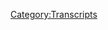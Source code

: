 {{Transcript
    | title         = [[86: September 22, 2017]]
    | caption       = [https://knowledgefight.libsyn.com/knowledge-fight-sept-22-2017 Listen to this episode on Libsyn]
    | episodeNumber = [[86: September 22, 2017|86]]
    | length        = 02:02:16
}}

{{MessageBox
    | header     = Warning: Bot Generated Content
    | text       = This transcript was automatically generated by transcription software and likely contains many mistakes and misattributions. Please check the audio for definitive quotes, attribution, and context.
    | image      = N3yvass4myg91.webp
    | imagewidth = 50px
    | id         = warning
}}

{{TranscriptBlock
    | name      = Unknown Speaker
    | timestamp = 00:00:00.000
    | text      = Andy in Kansas, you're on the air, thanks for holding.
}}

{{TranscriptBlock
    | name      = Unknown Speaker
    | timestamp = 00:00:04.500
    | text      = Hello Alex, I'm a first time caller, I'm a huge fan, I love your work.
}}

{{TranscriptBlock
    | name      = Unknown Speaker
    | timestamp = 00:00:07.500
    | text      = I love you.
}}

{{TranscriptBlock
    | name      = Unknown Speaker
    | timestamp = 00:00:08.000
    | text      = Hey everybody, welcome back to Knowledge Fight, I'm Dan.
}}

{{TranscriptBlock
    | name      = Unknown Speaker
    | timestamp = 00:00:10.500
    | text      = I'm Jordan.
}}

{{TranscriptBlock
    | name      = Unknown Speaker
    | timestamp = 00:00:11.000
    | text      = We are a couple dudes who like to sit around, drink novelty beverages, and talk a little bit about Alex Jones.
}}

{{TranscriptBlock
    | name      = Unknown Speaker
    | timestamp = 00:00:15.500
    | text      = We start and stop and start and s*** about Alex Jones all the time.
}}

{{TranscriptBlock
    | name      = Unknown Speaker
    | timestamp = 00:00:20.500
    | text      = For everyone who's listening to this, we are encountering incredible technical difficulties, but I think we might have resolved them.
}}

{{TranscriptBlock
    | name      = Unknown Speaker
    | timestamp = 00:00:27.500
    | text      = I mean not we, it's really more just you.
}}

{{TranscriptBlock
    | name      = Unknown Speaker
    | timestamp = 00:00:30.000
    | text      = I'm just sitting here, my mic works, that's really all I do.
}}

{{TranscriptBlock
    | name      = Unknown Speaker
    | timestamp = 00:00:33.000
    | text      = I've found some advice on the interweb, and hopefully that will resolve things and we will be good to go.
}}

{{TranscriptBlock
    | name      = Unknown Speaker
    | timestamp = 00:00:40.500
    | text      = If you're listening to this in a podcast form, s*** live on the internet, you're probably thinking, who gives a s***?
}}

{{TranscriptBlock
    | name      = Unknown Speaker
    | timestamp = 00:00:45.500
    | text      = Yeah.
}}

{{TranscriptBlock
    | name      = Unknown Speaker
    | timestamp = 00:00:46.000
    | text      = And you're right, who does?
}}

{{TranscriptBlock
    | name      = Unknown Speaker
    | timestamp = 00:00:47.000
    | text      = You know what's crazy?
}}

{{TranscriptBlock
    | name      = Unknown Speaker
    | timestamp = 00:00:48.000
    | text      = What's up?
}}

{{TranscriptBlock
    | name      = Unknown Speaker
    | timestamp = 00:00:48.500
    | text      = The amazing thing about this show is we do give credit where credit is due.
}}

{{TranscriptBlock
    | name      = Unknown Speaker
    | timestamp = 00:00:53.000
    | text      = Sure.
}}

{{TranscriptBlock
    | name      = Unknown Speaker
    | timestamp = 00:00:53.500
    | text      = And the Info Wars comment section has incredible streaming advice.
}}

{{TranscriptBlock
    | name      = Unknown Speaker
    | timestamp = 00:00:57.000
    | text      = Like, you gotta give them credit for that.
}}

{{TranscriptBlock
    | name      = Unknown Speaker
    | timestamp = 00:00:59.500
    | text      = We always go to the Info Warriors to figure out why we're having streaming difficulties.
}}

{{TranscriptBlock
    | name      = Unknown Speaker
    | timestamp = 00:01:04.500
    | text      = Absolutely.
}}

{{TranscriptBlock
    | name      = Unknown Speaker
    | timestamp = 00:01:06.000
    | text      = Yep.
}}

{{TranscriptBlock
    | name      = Unknown Speaker
    | timestamp = 00:01:06.500
    | text      = So, anyway, let's get-
}}

{{TranscriptBlock
    | name      = Unknown Speaker
    | timestamp = 00:01:07.500
    | text      = Widely known for helpfulness and racism.
}}

{{TranscriptBlock
    | name      = Unknown Speaker
    | timestamp = 00:01:10.500
    | text      = Indeed.
}}

{{TranscriptBlock
    | name      = Unknown Speaker
    | timestamp = 00:01:11.000
    | text      = And helpful racism.
}}

{{TranscriptBlock
    | name      = Unknown Speaker
    | timestamp = 00:01:12.500
    | text      = Nah.
}}

{{TranscriptBlock
    | name      = Unknown Speaker
    | timestamp = 00:01:13.000
    | text      = Eh.
}}

{{TranscriptBlock
    | name      = Unknown Speaker
    | timestamp = 00:01:13.500
    | text      = Is that a thing?
}}

{{TranscriptBlock
    | name      = Unknown Speaker
    | timestamp = 00:01:14.000
    | text      = Nope.
}}

{{TranscriptBlock
    | name      = Unknown Speaker
    | timestamp = 00:01:14.500
    | text      = I feel like it's not.
}}

{{TranscriptBlock
    | name      = Unknown Speaker
    | timestamp = 00:01:15.500
    | text      = So today, Jordan, we're going to be going over the episode from September 22nd.
}}

{{TranscriptBlock
    | name      = Unknown Speaker
    | timestamp = 00:01:19.500
    | text      = That is Friday of last week.
}}

{{TranscriptBlock
    | name      = Unknown Speaker
    | timestamp = 00:01:21.000
    | text      = Right.
}}

{{TranscriptBlock
    | name      = Unknown Speaker
    | timestamp = 00:01:21.500
    | text      = We'll be going over that and experiencing all the wonderment and bizarre nonsensical s*** that Alex gets into.
}}

{{TranscriptBlock
    | name      = Unknown Speaker
    | timestamp = 00:01:29.500
    | text      = He has a lot of narratives that are stupid.
}}

{{TranscriptBlock
    | name      = Unknown Speaker
    | timestamp = 00:01:31.500
    | text      = He has a lot of behaviors that are stupid.
}}

{{TranscriptBlock
    | name      = Unknown Speaker
    | timestamp = 00:01:33.500
    | text      = And we will talk about it all.
}}

{{TranscriptBlock
    | name      = Unknown Speaker
    | timestamp = 00:01:34.500
    | text      = But first, here is an out of context drop of Alex Jones discussing the NFL protests that are imminent this weekend here on Sunday.
}}

{{TranscriptBlock
    | name      = Unknown Speaker
    | timestamp = 00:01:44.000
    | text      = We're seeing some of them happen.
}}

{{TranscriptBlock
    | name      = Unknown Speaker
    | timestamp = 00:01:45.500
    | text      = But he put out a video on Saturday preemptively.
}}

{{TranscriptBlock
    | name      = Unknown Speaker
    | timestamp = 00:01:48.500
    | text      = Great.
}}

{{TranscriptBlock
    | name      = Unknown Speaker
    | timestamp = 00:01:49.000
    | text      = Making a prediction that might be a little overblown.
}}

{{TranscriptBlock
    | name      = Unknown Speaker
    | timestamp = 00:01:52.000
    | text      = That's what I wanted to hear.
}}

{{TranscriptBlock
    | name      = Unknown Speaker
    | timestamp = 00:01:53.000
    | text      = Alex Jones here live on Saturday afternoon from the Infowars News Center.
}}

{{TranscriptBlock
    | name      = Unknown Speaker
    | timestamp = 00:01:57.500
    | text      = President Trump addressing a crowd, as the whole world now knows, came out and said, get that son of a b**** off the field.
}}

{{TranscriptBlock
    | name      = Unknown Speaker
    | timestamp = 00:02:07.000
    | text      = Trump calls for boycotts of the NFL teams.
}}

{{TranscriptBlock
    | name      = Unknown Speaker
    | timestamp = 00:02:10.000
    | text      = His players refuse to stand for the national anthem.
}}

{{TranscriptBlock
    | name      = Unknown Speaker
    | timestamp = 00:02:12.500
    | text      = This could save the country.
}}

{{TranscriptBlock
    | name      = Unknown Speaker
    | timestamp = 00:02:15.500
    | text      = Little bit grandiose, perhaps.
}}

{{TranscriptBlock
    | name      = Unknown Speaker
    | timestamp = 00:02:17.500
    | text      = It could.
}}

{{TranscriptBlock
    | name      = Unknown Speaker
    | timestamp = 00:02:18.000
    | text      = I think that the president calling for people who are making peaceful demonstrations to be fired from their jobs.
}}

{{TranscriptBlock
    | name      = Unknown Speaker
    | timestamp = 00:02:25.000
    | text      = I think that's maybe the other direction for saving the country.
}}

{{TranscriptBlock
    | name      = Unknown Speaker
    | timestamp = 00:02:29.000
    | text      = No, that could save the country.
}}

{{TranscriptBlock
    | name      = Unknown Speaker
    | timestamp = 00:02:30.000
    | text      = I don't see how.
}}

{{TranscriptBlock
    | name      = Unknown Speaker
    | timestamp = 00:02:31.000
    | text      = Okay, supervillain.
}}

{{TranscriptBlock
    | name      = Unknown Speaker
    | timestamp = 00:02:34.000
    | text      = Alex's argument.
}}

{{TranscriptBlock
    | name      = Unknown Speaker
    | timestamp = 00:02:35.000
    | text      = We're already here.
}}

{{TranscriptBlock
    | name      = Unknown Speaker
    | timestamp = 00:02:36.000
    | text      = North Korea has one demand.
}}

{{TranscriptBlock
    | name      = Unknown Speaker
    | timestamp = 00:02:38.000
    | text      = Otherwise they're going to nuke the country.
}}

{{TranscriptBlock
    | name      = Unknown Speaker
    | timestamp = 00:02:40.000
    | text      = Fire the black people from sports.
}}

{{TranscriptBlock
    | name      = Unknown Speaker
    | timestamp = 00:02:42.000
    | text      = Get rid of Colin Kaepernick.
}}

{{TranscriptBlock
    | name      = Unknown Speaker
    | timestamp = 00:02:43.000
    | text      = That's all they wanted.
}}

{{TranscriptBlock
    | name      = Unknown Speaker
    | timestamp = 00:02:44.000
    | text      = Yeah, yeah, absolutely.
}}

{{TranscriptBlock
    | name      = Unknown Speaker
    | timestamp = 00:02:45.000
    | text      = It's like a lottery situation.
}}

{{TranscriptBlock
    | name      = Unknown Speaker
    | timestamp = 00:02:47.000
    | text      = We're right back there all over again.
}}

{{TranscriptBlock
    | name      = Unknown Speaker
    | timestamp = 00:02:49.000
    | text      = That's the situation.
}}

{{TranscriptBlock
    | name      = Unknown Speaker
    | timestamp = 00:02:50.000
    | text      = Kim Jong-un was thrilled when his father died because he's like, finally I can take out that San Francisco quarterback.
}}

{{TranscriptBlock
    | name      = Unknown Speaker
    | timestamp = 00:02:56.000
    | text      = Right, right.
}}

{{TranscriptBlock
    | name      = Unknown Speaker
    | timestamp = 00:02:57.000
    | text      = Well, I mean, he's, you know, Dennis Rodman hates Kaepernick.
}}

{{TranscriptBlock
    | name      = Unknown Speaker
    | timestamp = 00:03:00.000
    | text      = Everybody knows that's true.
}}

{{TranscriptBlock
    | name      = Unknown Speaker
    | timestamp = 00:03:01.000
    | text      = Is that right?
}}

{{TranscriptBlock
    | name      = Unknown Speaker
    | timestamp = 00:03:02.000
    | text      = No.
}}

{{TranscriptBlock
    | name      = Unknown Speaker
    | timestamp = 00:03:03.000
    | text      = You're just making that up?
}}

{{TranscriptBlock
    | name      = Unknown Speaker
    | timestamp = 00:03:04.000
    | text      = I don't know.
}}

{{TranscriptBlock
    | name      = Unknown Speaker
    | timestamp = 00:03:05.000
    | text      = Okay.
}}

{{TranscriptBlock
    | name      = Unknown Speaker
    | timestamp = 00:03:06.000
    | text      = Who knows?
}}

{{TranscriptBlock
    | name      = Unknown Speaker
    | timestamp = 00:03:07.000
    | text      = There's no reason for any of that.
}}

{{TranscriptBlock
    | name      = Unknown Speaker
    | timestamp = 00:03:08.000
    | text      = It's all stupid.
}}

{{TranscriptBlock
    | name      = Unknown Speaker
    | timestamp = 00:03:09.000
    | text      = We live in the dumbest planet on the f****** world.
}}

{{TranscriptBlock
    | name      = Unknown Speaker
    | timestamp = 00:03:11.000
    | text      = There's no doubt about it.
}}

{{TranscriptBlock
    | name      = Unknown Speaker
    | timestamp = 00:03:12.000
    | text      = Dumbest place on the f****** world.
}}

{{TranscriptBlock
    | name      = Unknown Speaker
    | timestamp = 00:03:13.000
    | text      = The president is tweeting about a f****** football player.
}}

{{TranscriptBlock
    | name      = Unknown Speaker
    | timestamp = 00:03:18.000
    | text      = Puerto Rico doesn't exist anymore.
}}

{{TranscriptBlock
    | name      = Unknown Speaker
    | timestamp = 00:03:20.000
    | text      = There's no more Puerto Rico.
}}

{{TranscriptBlock
    | name      = Unknown Speaker
    | timestamp = 00:03:22.000
    | text      = Yeah, yeah, yeah.
}}

{{TranscriptBlock
    | name      = Unknown Speaker
    | timestamp = 00:03:23.000
    | text      = That's a mess.
}}

{{TranscriptBlock
    | name      = Unknown Speaker
    | timestamp = 00:03:24.000
    | text      = That's a mess.
}}

{{TranscriptBlock
    | name      = Unknown Speaker
    | timestamp = 00:03:25.000
    | text      = But f****** a guy kneeled during the national anthem.
}}

{{TranscriptBlock
    | name      = Unknown Speaker
    | timestamp = 00:03:28.000
    | text      = So f****** great.
}}

{{TranscriptBlock
    | name      = Unknown Speaker
    | timestamp = 00:03:29.000
    | text      = We're great.
}}

{{TranscriptBlock
    | name      = Unknown Speaker
    | timestamp = 00:03:30.000
    | text      = We're doing awesome.
}}

{{TranscriptBlock
    | name      = Unknown Speaker
    | timestamp = 00:03:31.000
    | text      = And there's another thing I want to bring up because Alex Jones, one of his favorite narratives is that the globalists are trying to kill the birth rate and what have you.
}}

{{TranscriptBlock
    | name      = Unknown Speaker
    | timestamp = 00:03:38.000
    | text      = Of course.
}}

{{TranscriptBlock
    | name      = Unknown Speaker
    | timestamp = 00:03:39.000
    | text      = I don't know, brainwashing and putting, getting you on psychotropic medication.
}}

{{TranscriptBlock
    | name      = Unknown Speaker
    | timestamp = 00:03:43.000
    | text      = Fluoride and the like.
}}

{{TranscriptBlock
    | name      = Unknown Speaker
    | timestamp = 00:03:44.000
    | text      = Well, I'd actually like to link here.
}}

{{TranscriptBlock
    | name      = Unknown Speaker
    | timestamp = 00:03:46.000
    | text      = I'm going to go to the research camp.
}}

{{TranscriptBlock
    | name      = Unknown Speaker
    | timestamp = 00:03:48.000
    | text      = Here is a study that was just recently done about Flint, Michigan.
}}

{{TranscriptBlock
    | name      = Unknown Speaker
    | timestamp = 00:03:52.000
    | text      = Oh my God.
}}

{{TranscriptBlock
    | name      = Unknown Speaker
    | timestamp = 00:03:53.000
    | text      = And the fertility rates among people in Flint since the lead situation became so bad.
}}

{{TranscriptBlock
    | name      = Unknown Speaker
    | timestamp = 00:04:00.000
    | text      = Have they gone down?
}}

{{TranscriptBlock
    | name      = Unknown Speaker
    | timestamp = 00:04:01.000
    | text      = There is a massive, massive downwards trend from right around the time in 2014 or 2013, 2014 all the way down.
}}

{{TranscriptBlock
    | name      = Unknown Speaker
    | timestamp = 00:04:13.000
    | text      = I mean, it's a serious, serious drop.
}}

{{TranscriptBlock
    | name      = Unknown Speaker
    | timestamp = 00:04:16.000
    | text      = If you look at this graph, it's utter insanity.
}}

{{TranscriptBlock
    | name      = Unknown Speaker
    | timestamp = 00:04:19.000
    | text      = And as they point out...
}}

{{TranscriptBlock
    | name      = Unknown Speaker
    | timestamp = 00:04:20.000
    | text      = Hey guys, we just, but make sure that you know that we added another $80 billion to a $700 billion military budget.
}}

{{TranscriptBlock
    | name      = Unknown Speaker
    | timestamp = 00:04:27.000
    | text      = Right.
}}

{{TranscriptBlock
    | name      = Unknown Speaker
    | timestamp = 00:04:28.000
    | text      = We can't afford to take care of Flint's fucking water, but God damn it, we need another dumb plane.
}}

{{TranscriptBlock
    | name      = Unknown Speaker
    | timestamp = 00:04:33.000
    | text      = Also, if you're watching this live, I do feel a little bit self-conscious because when I flashed that up on the screen,
}}

{{TranscriptBlock
    | name      = Unknown Speaker
    | timestamp = 00:04:39.000
    | text      = the article from the Washington Post, there is an ad for the Info Wars store on there.
}}

{{TranscriptBlock
    | name      = Unknown Speaker
    | timestamp = 00:04:43.000
    | text      = No, because of course, because they have all your cookies.
}}

{{TranscriptBlock
    | name      = Unknown Speaker
    | timestamp = 00:04:46.000
    | text      = So every single page you go to has Info Wars on it.
}}

{{TranscriptBlock
    | name      = Unknown Speaker
    | timestamp = 00:04:50.000
    | text      = Oh my God, that's hilarious.
}}

{{TranscriptBlock
    | name      = Unknown Speaker
    | timestamp = 00:04:51.000
    | text      = If you ever go to their website, it will be on every single page you go to for the rest of your fucking life.
}}

{{TranscriptBlock
    | name      = Unknown Speaker
    | timestamp = 00:04:57.000
    | text      = So anyway, I mean, if you want to talk about the globalists trying to kill birth rates,
}}

{{TranscriptBlock
    | name      = Unknown Speaker
    | timestamp = 00:05:01.000
    | text      = you might want to pay a little bit of attention to Flint, which he never does.
}}

{{TranscriptBlock
    | name      = Unknown Speaker
    | timestamp = 00:05:05.000
    | text      = He never talks about it.
}}

{{TranscriptBlock
    | name      = Unknown Speaker
    | timestamp = 00:05:06.000
    | text      = I mean, think about that as far as the situation with Puerto Rico.
}}

{{TranscriptBlock
    | name      = Unknown Speaker
    | timestamp = 00:05:10.000
    | text      = Like Flint, Michigan has had no real water for three years.
}}

{{TranscriptBlock
    | name      = Unknown Speaker
    | timestamp = 00:05:17.000
    | text      = Yeah.
}}

{{TranscriptBlock
    | name      = Unknown Speaker
    | timestamp = 00:05:18.000
    | text      = And Puerto Rico has now has 3.6 million people without water at all.
}}

{{TranscriptBlock
    | name      = Unknown Speaker
    | timestamp = 00:05:23.000
    | text      = And electricity.
}}

{{TranscriptBlock
    | name      = Unknown Speaker
    | timestamp = 00:05:24.000
    | text      = So think about how soon we're going to get on top of that.
}}

{{TranscriptBlock
    | name      = Unknown Speaker
    | timestamp = 00:05:27.000
    | text      = Nah, probably never. Probably never.
}}

{{TranscriptBlock
    | name      = Unknown Speaker
    | timestamp = 00:05:29.000
    | text      = Fucking, I just, and I had that thought over the weekend, which is like,
}}

{{TranscriptBlock
    | name      = Unknown Speaker
    | timestamp = 00:05:33.000
    | text      = when Puerto Ricans do come to the mainland, idiot GOP people are going to be like,
}}

{{TranscriptBlock
    | name      = Unknown Speaker
    | timestamp = 00:05:38.000
    | text      = these refugees coming in with, and it's like, no, they're part of our fucking country.
}}

{{TranscriptBlock
    | name      = Unknown Speaker
    | timestamp = 00:05:43.000
    | text      = It's America.
}}

{{TranscriptBlock
    | name      = Unknown Speaker
    | timestamp = 00:05:44.000
    | text      = Yeah.
}}

{{TranscriptBlock
    | name      = Unknown Speaker
    | timestamp = 00:05:45.000
    | text      = Dickweed.
}}

{{TranscriptBlock
    | name      = Unknown Speaker
    | timestamp = 00:05:46.000
    | text      = They're more American than you are at this fucking point.
}}

{{TranscriptBlock
    | name      = Unknown Speaker
    | timestamp = 00:05:48.000
    | text      = Yeah.
}}

{{TranscriptBlock
    | name      = Unknown Speaker
    | timestamp = 00:05:49.000
    | text      = So, I mean, I don't know when we're ever going to get to it in addressing those sorts of things,
}}

{{TranscriptBlock
    | name      = Unknown Speaker
    | timestamp = 00:05:53.000
    | text      = but I do know that now is the time that we get to the Friday episode.
}}

{{TranscriptBlock
    | name      = Unknown Speaker
    | timestamp = 00:05:56.000
    | text      = Okay.
}}

{{TranscriptBlock
    | name      = Unknown Speaker
    | timestamp = 00:05:57.000
    | text      = So let's jump into it.
}}

{{TranscriptBlock
    | name      = Unknown Speaker
    | timestamp = 00:05:58.000
    | text      = Alex Jones is, he's in a weird mood on this day.
}}

{{TranscriptBlock
    | name      = Unknown Speaker
    | timestamp = 00:06:01.000
    | text      = He does reveal that possibly one of his cats died the night before.
}}

{{TranscriptBlock
    | name      = Unknown Speaker
    | timestamp = 00:06:05.000
    | text      = And so that puts him in a weird mood.
}}

{{TranscriptBlock
    | name      = Unknown Speaker
    | timestamp = 00:06:07.000
    | text      = He's used this excuse before.
}}

{{TranscriptBlock
    | name      = Unknown Speaker
    | timestamp = 00:06:09.000
    | text      = He did say after he called Schiff an archetypal cocksucker and threatened to beat him up,
}}

{{TranscriptBlock
    | name      = Unknown Speaker
    | timestamp = 00:06:15.000
    | text      = he did say the next day, he's like, my dog died.
}}

{{TranscriptBlock
    | name      = Unknown Speaker
    | timestamp = 00:06:17.000
    | text      = So we do know he has a weird relationship with his pets.
}}

{{TranscriptBlock
    | name      = Unknown Speaker
    | timestamp = 00:06:20.000
    | text      = Okay.
}}

{{TranscriptBlock
    | name      = Unknown Speaker
    | timestamp = 00:06:21.000
    | text      = But I don't think it justifies some of the stuff that we're going to be getting into.
}}

{{TranscriptBlock
    | name      = Unknown Speaker
    | timestamp = 00:06:25.000
    | text      = Or he kills an animal every time something bad happens.
}}

{{TranscriptBlock
    | name      = Unknown Speaker
    | timestamp = 00:06:28.000
    | text      = Blood sacrifice.
}}

{{TranscriptBlock
    | name      = Unknown Speaker
    | timestamp = 00:06:29.000
    | text      = Is he doing that?
}}

{{TranscriptBlock
    | name      = Unknown Speaker
    | timestamp = 00:06:30.000
    | text      = Blood sacrifice.
}}

{{TranscriptBlock
    | name      = Unknown Speaker
    | timestamp = 00:06:31.000
    | text      = All right.
}}

{{TranscriptBlock
    | name      = Unknown Speaker
    | timestamp = 00:06:32.000
    | text      = Everything they say that we're doing is what he's doing.
}}

{{TranscriptBlock
    | name      = Unknown Speaker
    | timestamp = 00:06:34.000
    | text      = So he starts to show off complaining about Satanism and how it's afoot, but then he ends
}}

{{TranscriptBlock
    | name      = Unknown Speaker
    | timestamp = 00:06:39.000
    | text      = up-
}}

{{TranscriptBlock
    | name      = Unknown Speaker
    | timestamp = 00:06:40.000
    | text      = It's afoot?
}}

{{TranscriptBlock
    | name      = Unknown Speaker
    | timestamp = 00:06:41.000
    | text      = Yeah, it's on the march.
}}

{{TranscriptBlock
    | name      = Unknown Speaker
    | timestamp = 00:06:42.000
    | text      = Excuse me, dear Watson, Satanism is afoot.
}}

{{TranscriptBlock
    | name      = Unknown Speaker
    | timestamp = 00:06:44.000
    | text      = Dear Paul Joseph Watson?
}}

{{TranscriptBlock
    | name      = Unknown Speaker
    | timestamp = 00:06:46.000
    | text      = Yeah, exactly.
}}

{{TranscriptBlock
    | name      = Unknown Speaker
    | timestamp = 00:06:47.000
    | text      = There we go.
}}

{{TranscriptBlock
    | name      = Unknown Speaker
    | timestamp = 00:06:48.000
    | text      = But in the end, he really just complains about something else entirely.
}}

{{TranscriptBlock
    | name      = Unknown Speaker
    | timestamp = 00:06:51.000
    | text      = Ladies and gentlemen, it's Friday.
}}

{{TranscriptBlock
    | name      = Unknown Speaker
    | timestamp = 00:06:54.000
    | text      = Ladies and gentlemen.
}}

{{TranscriptBlock
    | name      = Unknown Speaker
    | timestamp = 00:06:56.000
    | text      = Hard to believe it's already the 22nd day of September, 2017.
}}

{{TranscriptBlock
    | name      = Unknown Speaker
    | timestamp = 00:07:02.000
    | text      = And we live in just an incredibly bizarre world.
}}

{{TranscriptBlock
    | name      = Unknown Speaker
    | timestamp = 00:07:06.000
    | text      = Agreed.
}}

{{TranscriptBlock
    | name      = Unknown Speaker
    | timestamp = 00:07:07.000
    | text      = I've talked a lot about this.
}}

{{TranscriptBlock
    | name      = Unknown Speaker
    | timestamp = 00:07:09.000
    | text      = And even though North Korea is threatening to test a hydrogen bomb above ground on an
}}

{{TranscriptBlock
    | name      = Unknown Speaker
    | timestamp = 00:07:16.000
    | text      = unnamed Pacific Island, even though that is a real hallmark of World War III and the possible
}}

{{TranscriptBlock
    | name      = Unknown Speaker
    | timestamp = 00:07:24.000
    | text      = destruction of our planet, the underlying cause of it is evil.
}}

{{TranscriptBlock
    | name      = Unknown Speaker
    | timestamp = 00:07:31.000
    | text      = And 22 years ago on air, I didn't talk like that.
}}

{{TranscriptBlock
    | name      = Unknown Speaker
    | timestamp = 00:07:34.000
    | text      = 10 years ago on air, I didn't do that.
}}

{{TranscriptBlock
    | name      = Unknown Speaker
    | timestamp = 00:07:36.000
    | text      = That's fair.
}}

{{TranscriptBlock
    | name      = Unknown Speaker
    | timestamp = 00:07:37.000
    | text      = But the more research I do, you just run into Satanists and pedophiles every time.
}}

{{TranscriptBlock
    | name      = Unknown Speaker
    | timestamp = 00:07:42.000
    | text      = It's the same thing from China to Russia to the United States to Mexico.
}}

{{TranscriptBlock
    | name      = Unknown Speaker
    | timestamp = 00:07:47.000
    | text      = It's the same thing powering the drug cartels in Mexico.
}}

{{TranscriptBlock
    | name      = Unknown Speaker
    | timestamp = 00:07:52.000
    | text      = Satanism.
}}

{{TranscriptBlock
    | name      = Unknown Speaker
    | timestamp = 00:07:53.000
    | text      = They're public about it.
}}

{{TranscriptBlock
    | name      = Unknown Speaker
    | timestamp = 00:07:55.000
    | text      = It's the same thing powering the Vatican.
}}

{{TranscriptBlock
    | name      = Unknown Speaker
    | timestamp = 00:07:57.000
    | text      = It's the same thing powering much of the CIA.
}}

{{TranscriptBlock
    | name      = Unknown Speaker
    | timestamp = 00:08:01.000
    | text      = It is a bunch of weak scum trying to play God and trying to run our lives.
}}

{{TranscriptBlock
    | name      = Unknown Speaker
    | timestamp = 00:08:07.000
    | text      = I've talked about how with relish, with extreme enjoyment, with raptured delight, all over
}}

{{TranscriptBlock
    | name      = Unknown Speaker
    | timestamp = 00:08:21.000
    | text      = Europe, they're taking Protestant and Catholic and Orthodox churches that in many cases government
}}

{{TranscriptBlock
    | name      = Unknown Speaker
    | timestamp = 00:08:28.000
    | text      = sees.
}}

{{TranscriptBlock
    | name      = Unknown Speaker
    | timestamp = 00:08:29.000
    | text      = What?
}}

{{TranscriptBlock
    | name      = Unknown Speaker
    | timestamp = 00:08:30.000
    | text      = They take them saying, we're taking away your tax exemption and they house Muslims
}}

{{TranscriptBlock
    | name      = Unknown Speaker
    | timestamp = 00:08:37.000
    | text      = in them.
}}

{{TranscriptBlock
    | name      = Unknown Speaker
    | timestamp = 00:08:38.000
    | text      = What?
}}

{{TranscriptBlock
    | name      = Unknown Speaker
    | timestamp = 00:08:39.000
    | text      = And then they have Islamic art displays and bring the school children there to Islamify
}}

{{TranscriptBlock
    | name      = Unknown Speaker
    | timestamp = 00:08:45.000
    | text      = them.
}}

{{TranscriptBlock
    | name      = Unknown Speaker
    | timestamp = 00:08:46.000
    | text      = They don't take school children to churches and teach them about Christ.
}}

{{TranscriptBlock
    | name      = Unknown Speaker
    | timestamp = 00:08:49.000
    | text      = They take them to Muslim churches.
}}

{{TranscriptBlock
    | name      = Unknown Speaker
    | timestamp = 00:08:51.000
    | text      = How dare they?
}}

{{TranscriptBlock
    | name      = Unknown Speaker
    | timestamp = 00:08:53.000
    | text      = That is churches that have been converted to Islamic brainwashing.
}}

{{TranscriptBlock
    | name      = Unknown Speaker
    | timestamp = 00:08:59.000
    | text      = Does he give any specific?
}}

{{TranscriptBlock
    | name      = Unknown Speaker
    | timestamp = 00:09:02.000
    | text      = No.
}}

{{TranscriptBlock
    | name      = Unknown Speaker
    | timestamp = 00:09:03.000
    | text      = Does he give any specific?
}}

{{TranscriptBlock
    | name      = Unknown Speaker
    | timestamp = 00:09:05.000
    | text      = Never.
}}

{{TranscriptBlock
    | name      = Unknown Speaker
    | timestamp = 00:09:06.000
    | text      = So all of that magical fever dream of other governments taking away tax exempt status
}}

{{TranscriptBlock
    | name      = Unknown Speaker
    | timestamp = 00:09:12.000
    | text      = from churches, which by the way, that's not in other countries.
}}

{{TranscriptBlock
    | name      = Unknown Speaker
    | timestamp = 00:09:16.000
    | text      = No.
}}

{{TranscriptBlock
    | name      = Unknown Speaker
    | timestamp = 00:09:17.000
    | text      = We have that.
}}

{{TranscriptBlock
    | name      = Unknown Speaker
    | timestamp = 00:09:18.000
    | text      = They do not.
}}

{{TranscriptBlock
    | name      = Unknown Speaker
    | timestamp = 00:09:19.000
    | text      = Do you know why?
}}

{{TranscriptBlock
    | name      = Unknown Speaker
    | timestamp = 00:09:20.000
    | text      = Because it's fucking stupid and we shouldn't have it.
}}

{{TranscriptBlock
    | name      = Unknown Speaker
    | timestamp = 00:09:22.000
    | text      = Because we have some real issues with our past.
}}

{{TranscriptBlock
    | name      = Unknown Speaker
    | timestamp = 00:09:24.000
    | text      = Yeah.
}}

{{TranscriptBlock
    | name      = Unknown Speaker
    | timestamp = 00:09:25.000
    | text      = Absolutely.
}}

{{TranscriptBlock
    | name      = Unknown Speaker
    | timestamp = 00:09:26.000
    | text      = So they're doing that.
}}

{{TranscriptBlock
    | name      = Unknown Speaker
    | timestamp = 00:09:27.000
    | text      = They're taking away their non-existent tax exempt status.
}}

{{TranscriptBlock
    | name      = Unknown Speaker
    | timestamp = 00:09:30.000
    | text      = Right.
}}

{{TranscriptBlock
    | name      = Unknown Speaker
    | timestamp = 00:09:31.000
    | text      = They're getting rid of the Christians inside of there.
}}

{{TranscriptBlock
    | name      = Unknown Speaker
    | timestamp = 00:09:33.000
    | text      = Totally.
}}

{{TranscriptBlock
    | name      = Unknown Speaker
    | timestamp = 00:09:34.000
    | text      = They're housing Muslims there.
}}

{{TranscriptBlock
    | name      = Unknown Speaker
    | timestamp = 00:09:36.000
    | text      = Then they're having art shows?
}}

{{TranscriptBlock
    | name      = Unknown Speaker
    | timestamp = 00:09:38.000
    | text      = Is that his problem?
}}

{{TranscriptBlock
    | name      = Unknown Speaker
    | timestamp = 00:09:39.000
    | text      = Yeah, basically.
}}

{{TranscriptBlock
    | name      = Unknown Speaker
    | timestamp = 00:09:40.000
    | text      = His biggest issue is they're having art shows.
}}

{{TranscriptBlock
    | name      = Unknown Speaker
    | timestamp = 00:09:42.000
    | text      = I'm peeved at this Islamic art show.
}}

{{TranscriptBlock
    | name      = Unknown Speaker
    | timestamp = 00:09:44.000
    | text      = Yeah, but also he's peeved that they're not teaching these kids about Christian stuff.
}}

{{TranscriptBlock
    | name      = Unknown Speaker
    | timestamp = 00:09:49.000
    | text      = And I would argue that probably most-
}}

{{TranscriptBlock
    | name      = Unknown Speaker
    | timestamp = 00:09:50.000
    | text      = Do you mean every single school day they've ever fucking had?
}}

{{TranscriptBlock
    | name      = Unknown Speaker
    | timestamp = 00:09:54.000
    | text      = Yeah.
}}

{{TranscriptBlock
    | name      = Unknown Speaker
    | timestamp = 00:09:55.000
    | text      = Yeah.
}}

{{TranscriptBlock
    | name      = Unknown Speaker
    | timestamp = 00:09:56.000
    | text      = I would say that they probably have enough of that.
}}

{{TranscriptBlock
    | name      = Unknown Speaker
    | timestamp = 00:09:58.000
    | text      = I don't know.
}}

{{TranscriptBlock
    | name      = Unknown Speaker
    | timestamp = 00:09:59.000
    | text      = I'm never running low on my Christian information.
}}

{{TranscriptBlock
    | name      = Unknown Speaker
    | timestamp = 00:10:02.000
    | text      = I get his argument that it's like, well, if it's all multiculturalism, why aren't we talking
}}

{{TranscriptBlock
    | name      = Unknown Speaker
    | timestamp = 00:10:07.000
    | text      = about every culture?
}}

{{TranscriptBlock
    | name      = Unknown Speaker
    | timestamp = 00:10:08.000
    | text      = And my rebuttal to that, which might be overly simplistic, is it's because you already have
}}

{{TranscriptBlock
    | name      = Unknown Speaker
    | timestamp = 00:10:13.000
    | text      = all the rest of the time is acquainting you with Christian-
}}

{{TranscriptBlock
    | name      = Unknown Speaker
    | timestamp = 00:10:17.000
    | text      = Why isn't there a white history month, Dan?
}}

{{TranscriptBlock
    | name      = Unknown Speaker
    | timestamp = 00:10:19.000
    | text      = Why isn't there a white history month, Dan?
}}

{{TranscriptBlock
    | name      = Unknown Speaker
    | timestamp = 00:10:21.000
    | text      = It's largely-
}}

{{TranscriptBlock
    | name      = Unknown Speaker
    | timestamp = 00:10:22.000
    | text      = It's because it's racist to do.
}}

{{TranscriptBlock
    | name      = Unknown Speaker
    | timestamp = 00:10:23.000
    | text      = Fuck you.
}}

{{TranscriptBlock
    | name      = Unknown Speaker
    | timestamp = 00:10:24.000
    | text      = It's the same-
}}

{{TranscriptBlock
    | name      = Unknown Speaker
    | timestamp = 00:10:25.000
    | text      = It's the same argument.
}}

{{TranscriptBlock
    | name      = Unknown Speaker
    | timestamp = 00:10:26.000
    | text      = Right.
}}

{{TranscriptBlock
    | name      = Unknown Speaker
    | timestamp = 00:10:27.000
    | text      = It's mostly the same argument.
}}

{{TranscriptBlock
    | name      = Unknown Speaker
    | timestamp = 00:10:28.000
    | text      = But also to your question about if he ever is going to give specifics, I would tell you
}}

{{TranscriptBlock
    | name      = Unknown Speaker
    | timestamp = 00:10:33.000
    | text      = to put a pin in that because it is sort of an introduction to a narrative he's going
}}

{{TranscriptBlock
    | name      = Unknown Speaker
    | timestamp = 00:10:38.000
    | text      = to get to a little bit down the line.
}}

{{TranscriptBlock
    | name      = Unknown Speaker
    | timestamp = 00:10:40.000
    | text      = So we're going to hold off on that for a second and get to this next clip where Alex Jones
}}

{{TranscriptBlock
    | name      = Unknown Speaker
    | timestamp = 00:10:45.000
    | text      = sort of admits that he doesn't know what he's about to cover ever.
}}

{{TranscriptBlock
    | name      = Unknown Speaker
    | timestamp = 00:10:49.000
    | text      = He kind of is just winging it and the producers prepare everything for him.
}}

{{TranscriptBlock
    | name      = Unknown Speaker
    | timestamp = 00:10:53.000
    | text      = Gotcha.
}}

{{TranscriptBlock
    | name      = Unknown Speaker
    | timestamp = 00:10:54.000
    | text      = I have a stack of this today that just shows up in my stack as the crew prints-
}}

{{TranscriptBlock
    | name      = Unknown Speaker
    | timestamp = 00:11:00.000
    | text      = Like it's magic.
}}

{{TranscriptBlock
    | name      = Unknown Speaker
    | timestamp = 00:11:01.000
    | text      = Basically all the front page articles of more than 10 major news sites a day.
}}

{{TranscriptBlock
    | name      = Unknown Speaker
    | timestamp = 00:11:05.000
    | text      = Most of the news when I come in and thumb through it, I've already looked at it, seen
}}

{{TranscriptBlock
    | name      = Unknown Speaker
    | timestamp = 00:11:09.000
    | text      = it, but constantly there's stuff I hadn't seen, just piles of it.
}}

{{TranscriptBlock
    | name      = Unknown Speaker
    | timestamp = 00:11:13.000
    | text      = So he's saying that the producers just print out articles?
}}

{{TranscriptBlock
    | name      = Unknown Speaker
    | timestamp = 00:11:16.000
    | text      = They don't even print out articles.
}}

{{TranscriptBlock
    | name      = Unknown Speaker
    | timestamp = 00:11:18.000
    | text      = They print out the front page.
}}

{{TranscriptBlock
    | name      = Unknown Speaker
    | timestamp = 00:11:20.000
    | text      = That's it.
}}

{{TranscriptBlock
    | name      = Unknown Speaker
    | timestamp = 00:11:21.000
    | text      = They print out the headline.
}}

{{TranscriptBlock
    | name      = Unknown Speaker
    | timestamp = 00:11:22.000
    | text      = His entire staff prints out headlines and then they're like, job done.
}}

{{TranscriptBlock
    | name      = Unknown Speaker
    | timestamp = 00:11:28.000
    | text      = Sometimes he's thumbed through them before.
}}

{{TranscriptBlock
    | name      = Unknown Speaker
    | timestamp = 00:11:30.000
    | text      = Which is nice.
}}

{{TranscriptBlock
    | name      = Unknown Speaker
    | timestamp = 00:11:31.000
    | text      = Which is a cursory reading and maybe just getting a couple details.
}}

{{TranscriptBlock
    | name      = Unknown Speaker
    | timestamp = 00:11:34.000
    | text      = I like it when he does prep.
}}

{{TranscriptBlock
    | name      = Unknown Speaker
    | timestamp = 00:11:36.000
    | text      = He does six hours of prep work.
}}

{{TranscriptBlock
    | name      = Unknown Speaker
    | timestamp = 00:11:38.000
    | text      = But even in that, he's saying that that's only some of the time.
}}

{{TranscriptBlock
    | name      = Unknown Speaker
    | timestamp = 00:11:42.000
    | text      = Some of the time he doesn't even know anything.
}}

{{TranscriptBlock
    | name      = Unknown Speaker
    | timestamp = 00:11:44.000
    | text      = I love the way he puts it too.
}}

{{TranscriptBlock
    | name      = Unknown Speaker
    | timestamp = 00:11:46.000
    | text      = It just shows up in my stack.
}}

{{TranscriptBlock
    | name      = Unknown Speaker
    | timestamp = 00:11:49.000
    | text      = Magic.
}}

{{TranscriptBlock
    | name      = Unknown Speaker
    | timestamp = 00:11:52.000
    | text      = Rob Doo works in mysterious ways.
}}

{{TranscriptBlock
    | name      = Unknown Speaker
    | timestamp = 00:11:54.000
    | text      = Satanists.
}}

{{TranscriptBlock
    | name      = Unknown Speaker
    | timestamp = 00:11:55.000
    | text      = Absolutely.
}}

{{TranscriptBlock
    | name      = Unknown Speaker
    | timestamp = 00:11:56.000
    | text      = Every time he doesn't get an article, Satanists.
}}

{{TranscriptBlock
    | name      = Unknown Speaker
    | timestamp = 00:11:58.000
    | text      = Absolutely.
}}

{{TranscriptBlock
    | name      = Unknown Speaker
    | timestamp = 00:11:59.000
    | text      = 100%.
}}

{{TranscriptBlock
    | name      = Unknown Speaker
    | timestamp = 00:12:00.000
    | text      = It's the work of the devil.
}}

{{TranscriptBlock
    | name      = Unknown Speaker
    | timestamp = 00:12:01.000
    | text      = I use voodoo.
}}

{{TranscriptBlock
    | name      = Unknown Speaker
    | timestamp = 00:12:02.000
    | text      = So like I told you, we're going to get back to that narrative and it came back much quicker
}}

{{TranscriptBlock
    | name      = Unknown Speaker
    | timestamp = 00:12:06.000
    | text      = than we thought.
}}

{{TranscriptBlock
    | name      = Unknown Speaker
    | timestamp = 00:12:08.000
    | text      = Here it is.
}}

{{TranscriptBlock
    | name      = Unknown Speaker
    | timestamp = 00:12:09.000
    | text      = So I have a stack of news where they're desecrating churches all over Europe, turning them into
}}

{{TranscriptBlock
    | name      = Unknown Speaker
    | timestamp = 00:12:15.000
    | text      = civic centers, government funded, where they take school children to learn about bombs
}}

{{TranscriptBlock
    | name      = Unknown Speaker
    | timestamp = 00:12:20.000
    | text      = and the hajib and actually tell them it's good.
}}

{{TranscriptBlock
    | name      = Unknown Speaker
    | timestamp = 00:12:24.399
    | text      = Just like the police chief last week, the major city in Finland said, we're going to
}}

{{TranscriptBlock
    | name      = Unknown Speaker
    | timestamp = 00:12:29.399
    | text      = put terrorists in schools.
}}

{{TranscriptBlock
    | name      = Unknown Speaker
    | timestamp = 00:12:32.000
    | text      = They put adults in high schools.
}}

{{TranscriptBlock
    | name      = Unknown Speaker
    | timestamp = 00:12:34.779
    | text      = They call them little boys, like the two guys that were reported in the bombing last week
}}

{{TranscriptBlock
    | name      = Unknown Speaker
    | timestamp = 00:12:38.200
    | text      = in London.
}}

{{TranscriptBlock
    | name      = Unknown Speaker
    | timestamp = 00:12:39.200
    | text      = Oh, one was 21, one was 18.
}}

{{TranscriptBlock
    | name      = Unknown Speaker
    | timestamp = 00:12:41.059
    | text      = They were called boys, refugees that came in the last two years and were living with
}}

{{TranscriptBlock
    | name      = Unknown Speaker
    | timestamp = 00:12:45.720
    | text      = an old couple.
}}

{{TranscriptBlock
    | name      = Unknown Speaker
    | timestamp = 00:12:46.720
    | text      = And they call them their little boys, their little, their little jihadis that blow up
}}

{{TranscriptBlock
    | name      = Unknown Speaker
    | timestamp = 00:12:53.279
    | text      = the train.
}}

{{TranscriptBlock
    | name      = Unknown Speaker
    | timestamp = 00:12:54.279
    | text      = And then the police chief says, quote, we're going to put terrorists in classes because
}}

{{TranscriptBlock
    | name      = Unknown Speaker
    | timestamp = 00:12:58.340
    | text      = terrorists can teach us multiculturalism.
}}

{{TranscriptBlock
    | name      = Unknown Speaker
    | timestamp = 00:13:02.320
    | text      = So this is from Finland.
}}

{{TranscriptBlock
    | name      = Unknown Speaker
    | timestamp = 00:13:03.879
    | text      = We talked about this a tiny bit.
}}

{{TranscriptBlock
    | name      = Unknown Speaker
    | timestamp = 00:13:05.039
    | text      = I accidentally said it was Sweden.
}}

{{TranscriptBlock
    | name      = Unknown Speaker
    | timestamp = 00:13:06.600
    | text      = Is little jihadis the sequel of a little rascals?
}}

{{TranscriptBlock
    | name      = Unknown Speaker
    | timestamp = 00:13:09.039
    | text      = It might as well be at this point.
}}

{{TranscriptBlock
    | name      = Unknown Speaker
    | timestamp = 00:13:10.559
    | text      = That'd be a fun one.
}}

{{TranscriptBlock
    | name      = Unknown Speaker
    | timestamp = 00:13:11.559
    | text      = We had to learn a lot about multiculturalism.
}}

{{TranscriptBlock
    | name      = Unknown Speaker
    | timestamp = 00:13:13.639
    | text      = Absolutely.
}}

{{TranscriptBlock
    | name      = Unknown Speaker
    | timestamp = 00:13:14.639
    | text      = So bombs.
}}

{{TranscriptBlock
    | name      = Unknown Speaker
    | timestamp = 00:13:15.639
    | text      = So this was a situation where someone tweeted at a Finnish police chief and they said, fortunately,
}}

{{TranscriptBlock
    | name      = Unknown Speaker
    | timestamp = 00:13:22.000
    | text      = the adult ISIS terrorists put into school with children did not carry out, according
}}

{{TranscriptBlock
    | name      = Unknown Speaker
    | timestamp = 00:13:25.600
    | text      = to police, an attack at school.
}}

{{TranscriptBlock
    | name      = Unknown Speaker
    | timestamp = 00:13:28.399
    | text      = And then someone else replied, and certainly not the only one was something done to that
}}

{{TranscriptBlock
    | name      = Unknown Speaker
    | timestamp = 00:13:33.440
    | text      = other 20 V to get him out of school.
}}

{{TranscriptBlock
    | name      = Unknown Speaker
    | timestamp = 00:13:36.200
    | text      = I'm guessing that's another immigrant who's 20 years old.
}}

{{TranscriptBlock
    | name      = Unknown Speaker
    | timestamp = 00:13:39.320
    | text      = And then the Finnish policeman replied, on the contrary, people need to be motivated
}}

{{TranscriptBlock
    | name      = Unknown Speaker
    | timestamp = 00:13:43.600
    | text      = to stay in school on the bench whenever, whether it's a child or adult.
}}

{{TranscriptBlock
    | name      = Unknown Speaker
    | timestamp = 00:13:48.220
    | text      = So this other person responds, I mean, what?
}}

{{TranscriptBlock
    | name      = Unknown Speaker
    | timestamp = 00:13:51.000
    | text      = As a police officer, you support terrorists being in our children's schools?
}}

{{TranscriptBlock
    | name      = Unknown Speaker
    | timestamp = 00:13:54.919
    | text      = The policeman responds, even a terrorist can benefit from good learning.
}}

{{TranscriptBlock
    | name      = Unknown Speaker
    | timestamp = 00:13:58.200
    | text      = It might widen views and expand tolerance.
}}

{{TranscriptBlock
    | name      = Unknown Speaker
    | timestamp = 00:14:00.679
    | text      = And the guy responds, you don't think it'll pose a security risk to children?
}}

{{TranscriptBlock
    | name      = Unknown Speaker
    | timestamp = 00:14:05.279
    | text      = And the cop responds, our schools are safe.
}}

{{TranscriptBlock
    | name      = Unknown Speaker
    | timestamp = 00:14:07.559
    | text      = It guarantees a professional teacher and smart students.
}}

{{TranscriptBlock
    | name      = Unknown Speaker
    | timestamp = 00:14:11.080
    | text      = And what he's getting at is, these aren't terrorists until they've committed terrorist
}}

{{TranscriptBlock
    | name      = Unknown Speaker
    | timestamp = 00:14:15.879
    | text      = acts.
}}

{{TranscriptBlock
    | name      = Unknown Speaker
    | timestamp = 00:14:16.879
    | text      = Oh, oh.
}}

{{TranscriptBlock
    | name      = Unknown Speaker
    | timestamp = 00:14:17.980
    | text      = That's the underlying thing.
}}

{{TranscriptBlock
    | name      = Unknown Speaker
    | timestamp = 00:14:19.440
    | text      = So he's not, I thought he actually said he was a member of ISIS.
}}

{{TranscriptBlock
    | name      = Unknown Speaker
    | timestamp = 00:14:23.480
    | text      = It was just, it was just a guy?
}}

{{TranscriptBlock
    | name      = Unknown Speaker
    | timestamp = 00:14:25.080
    | text      = No, the person who committed like a knife attack elsewhere was a student at a school
}}

{{TranscriptBlock
    | name      = Unknown Speaker
    | timestamp = 00:14:29.600
    | text      = and they didn't know that he was a member of ISIS or whatever.
}}

{{TranscriptBlock
    | name      = Unknown Speaker
    | timestamp = 00:14:32.679
    | text      = Right.
}}

{{TranscriptBlock
    | name      = Unknown Speaker
    | timestamp = 00:14:33.679
    | text      = Right, right, right.
}}

{{TranscriptBlock
    | name      = Unknown Speaker
    | timestamp = 00:14:34.679
    | text      = You know, that all came out.
}}

{{TranscriptBlock
    | name      = Unknown Speaker
    | timestamp = 00:14:35.679
    | text      = Until he committed a terrorist attack.
}}

{{TranscriptBlock
    | name      = Unknown Speaker
    | timestamp = 00:14:36.679
    | text      = And the argument that's being made is don't treat all immigrants as if they are terrorists.
}}

{{TranscriptBlock
    | name      = Unknown Speaker
    | timestamp = 00:14:40.600
    | text      = That doesn't make any sense.
}}

{{TranscriptBlock
    | name      = Unknown Speaker
    | timestamp = 00:14:41.600
    | text      = It's an unhealthy mentality to have.
}}

{{TranscriptBlock
    | name      = Unknown Speaker
    | timestamp = 00:14:43.279
    | text      = What are you talking about?
}}

{{TranscriptBlock
    | name      = Unknown Speaker
    | timestamp = 00:14:44.279
    | text      = Also.
}}

{{TranscriptBlock
    | name      = Unknown Speaker
    | timestamp = 00:14:45.279
    | text      = One is all.
}}

{{TranscriptBlock
    | name      = Unknown Speaker
    | timestamp = 00:14:46.279
    | text      = The only place I could even find anyone making a stink about this was Infowars.com.
}}

{{TranscriptBlock
    | name      = Unknown Speaker
    | timestamp = 00:14:49.639
    | text      = Of course.
}}

{{TranscriptBlock
    | name      = Unknown Speaker
    | timestamp = 00:14:50.919
    | text      = And they had a link to a WordPress site.
}}

{{TranscriptBlock
    | name      = Unknown Speaker
    | timestamp = 00:14:54.519
    | text      = So it's just a completely independent individual operation called the Tundra tabloids.
}}

{{TranscriptBlock
    | name      = Unknown Speaker
    | timestamp = 00:15:01.879
    | text      = The Tundra tabloids?
}}

{{TranscriptBlock
    | name      = Unknown Speaker
    | timestamp = 00:15:03.200
    | text      = Yeah.
}}

{{TranscriptBlock
    | name      = Unknown Speaker
    | timestamp = 00:15:04.200
    | text      = All right.
}}

{{TranscriptBlock
    | name      = Unknown Speaker
    | timestamp = 00:15:05.200
    | text      = I am going to start reading the Tundra tabloids.
}}

{{TranscriptBlock
    | name      = Unknown Speaker
    | timestamp = 00:15:06.519
    | text      = I don't know if you want to because I'm reading over the sidebar of it.
}}

{{TranscriptBlock
    | name      = Unknown Speaker
    | timestamp = 00:15:10.120
    | text      = Does Roger Ailes own it?
}}

{{TranscriptBlock
    | name      = Unknown Speaker
    | timestamp = 00:15:11.480
    | text      = No, it seems to be independently run as best I can tell.
}}

{{TranscriptBlock
    | name      = Unknown Speaker
    | timestamp = 00:15:14.759
    | text      = Okay.
}}

{{TranscriptBlock
    | name      = Unknown Speaker
    | timestamp = 00:15:15.759
    | text      = I don't think you want to because I'm reading the sidebar here and I can even flash this
}}

{{TranscriptBlock
    | name      = Unknown Speaker
    | timestamp = 00:15:20.539
    | text      = up here on screen.
}}

{{TranscriptBlock
    | name      = Unknown Speaker
    | timestamp = 00:15:22.240
    | text      = We have this here, multiculturalism is a gross failure, assimilation where celebrating one's
}}

{{TranscriptBlock
    | name      = Unknown Speaker
    | timestamp = 00:15:28.200
    | text      = own heritage but as a full member of the dominant culture wins.
}}

{{TranscriptBlock
    | name      = Unknown Speaker
    | timestamp = 00:15:32.639
    | text      = Hmm.
}}

{{TranscriptBlock
    | name      = Unknown Speaker
    | timestamp = 00:15:33.639
    | text      = It's a troubling sort of mentality, I think, in many ways.
}}

{{TranscriptBlock
    | name      = Unknown Speaker
    | timestamp = 00:15:36.639
    | text      = So... At least as an ethos, that doesn't appeal
}}

{{TranscriptBlock
    | name      = Unknown Speaker
    | timestamp = 00:15:40.159
    | text      = to me.
}}

{{TranscriptBlock
    | name      = Unknown Speaker
    | timestamp = 00:15:41.159
    | text      = So white Christian people.
}}

{{TranscriptBlock
    | name      = Unknown Speaker
    | timestamp = 00:15:43.080
    | text      = Yep.
}}

{{TranscriptBlock
    | name      = Unknown Speaker
    | timestamp = 00:15:44.559
    | text      = You can have your fucking dumb religion, but as long as you know that our Christian nation
}}

{{TranscriptBlock
    | name      = Unknown Speaker
    | timestamp = 00:15:49.960
    | text      = is supreme to it, you're cool.
}}

{{TranscriptBlock
    | name      = Unknown Speaker
    | timestamp = 00:15:52.879
    | text      = That's sort of what that means.
}}

{{TranscriptBlock
    | name      = Unknown Speaker
    | timestamp = 00:15:55.440
    | text      = It's not great.
}}

{{TranscriptBlock
    | name      = Unknown Speaker
    | timestamp = 00:15:56.879
    | text      = Was there a patient zero for this white supremacy bullshit?
}}

{{TranscriptBlock
    | name      = Unknown Speaker
    | timestamp = 00:16:02.840
    | text      = Does it all go back to, yeah, does it really all go back to caves where people just walked
}}

{{TranscriptBlock
    | name      = Unknown Speaker
    | timestamp = 00:16:07.440
    | text      = out and they're like, holy shit, you look different.
}}

{{TranscriptBlock
    | name      = Unknown Speaker
    | timestamp = 00:16:10.080
    | text      = And that was that.
}}

{{TranscriptBlock
    | name      = Unknown Speaker
    | timestamp = 00:16:11.080
    | text      = Probably.
}}

{{TranscriptBlock
    | name      = Unknown Speaker
    | timestamp = 00:16:12.080
    | text      = And then we were fucked from the beginning.
}}

{{TranscriptBlock
    | name      = Unknown Speaker
    | timestamp = 00:16:13.080
    | text      = Well, I mean, you got to assume that even in the cave-
}}

{{TranscriptBlock
    | name      = Unknown Speaker
    | timestamp = 00:16:15.080
    | text      = It's probably the Jews' fault.
}}

{{TranscriptBlock
    | name      = Unknown Speaker
    | timestamp = 00:16:16.080
    | text      = Oh, boy.
}}

{{TranscriptBlock
    | name      = Unknown Speaker
    | timestamp = 00:16:17.080
    | text      = Oh, boy.
}}

{{TranscriptBlock
    | name      = Unknown Speaker
    | timestamp = 00:16:18.080
    | text      = Did you say Jooz's?
}}

{{TranscriptBlock
    | name      = Unknown Speaker
    | timestamp = 00:16:19.080
    | text      = Jooz's.
}}

{{TranscriptBlock
    | name      = Unknown Speaker
    | timestamp = 00:16:20.080
    | text      = Okay.
}}

{{TranscriptBlock
    | name      = Unknown Speaker
    | timestamp = 00:16:21.080
    | text      = I was trying to say Jooz with the apostrophe S on the end of it, but it didn't go well.
}}

{{TranscriptBlock
    | name      = Unknown Speaker
    | timestamp = 00:16:24.080
    | text      = Kickstart is 5% Jooz's, Jooz.
}}

{{TranscriptBlock
    | name      = Unknown Speaker
    | timestamp = 00:16:27.720
    | text      = I would say that even in those caveman days, you had heterogeneous populations living in
}}

{{TranscriptBlock
    | name      = Unknown Speaker
    | timestamp = 00:16:34.519
    | text      = tribal enclaves.
}}

{{TranscriptBlock
    | name      = Unknown Speaker
    | timestamp = 00:16:37.039
    | text      = And so they already had built up cultures within themselves before they ever would have
}}

{{TranscriptBlock
    | name      = Unknown Speaker
    | timestamp = 00:16:41.200
    | text      = encountered people of different colors and races.
}}

{{TranscriptBlock
    | name      = Unknown Speaker
    | timestamp = 00:16:45.759
    | text      = So yeah, probably.
}}

{{TranscriptBlock
    | name      = Unknown Speaker
    | timestamp = 00:16:47.759
    | text      = Probably you would have your built-in tribal mentality before you encountered somebody
}}

{{TranscriptBlock
    | name      = Unknown Speaker
    | timestamp = 00:16:51.279
    | text      = to be like, you're different.
}}

{{TranscriptBlock
    | name      = Unknown Speaker
    | timestamp = 00:16:53.080
    | text      = So there's probably some of that that dates back that far.
}}

{{TranscriptBlock
    | name      = Unknown Speaker
    | timestamp = 00:16:55.840
    | text      = The metastasism of white supremacy seems just bonkers to me.
}}

{{TranscriptBlock
    | name      = Unknown Speaker
    | timestamp = 00:17:01.080
    | text      = It's fucking everywhere now.
}}

{{TranscriptBlock
    | name      = Unknown Speaker
    | timestamp = 00:17:02.799
    | text      = How do you even fucking-
}}

{{TranscriptBlock
    | name      = Unknown Speaker
    | timestamp = 00:17:04.839
    | text      = And it's in such subtle shapes and forms, too.
}}

{{TranscriptBlock
    | name      = Unknown Speaker
    | timestamp = 00:17:11.319
    | text      = It's a big problem.
}}

{{TranscriptBlock
    | name      = Unknown Speaker
    | timestamp = 00:17:12.319
    | text      = It's a big problem.
}}

{{TranscriptBlock
    | name      = Unknown Speaker
    | timestamp = 00:17:13.319
    | text      = Yeah.
}}

{{TranscriptBlock
    | name      = Unknown Speaker
    | timestamp = 00:17:14.319
    | text      = If you're a white supremacist, you should fucking die.
}}

{{TranscriptBlock
    | name      = Unknown Speaker
    | timestamp = 00:17:15.559
    | text      = Yeah, but-
}}

{{TranscriptBlock
    | name      = Unknown Speaker
    | timestamp = 00:17:16.559
    | text      = Just go.
}}

{{TranscriptBlock
    | name      = Unknown Speaker
    | timestamp = 00:17:17.720
    | text      = Just go away.
}}

{{TranscriptBlock
    | name      = Unknown Speaker
    | timestamp = 00:17:19.160
    | text      = Alex would tell you that-
}}

{{TranscriptBlock
    | name      = Unknown Speaker
    | timestamp = 00:17:20.160
    | text      = Build a spaceship if you hate everybody so much, and just get away from us.
}}

{{TranscriptBlock
    | name      = Unknown Speaker
    | timestamp = 00:17:24.160
    | text      = Alex Jones would tell you that you think that white supremacy is a problem, and I guess
}}

{{TranscriptBlock
    | name      = Unknown Speaker
    | timestamp = 00:17:29.720
    | text      = he would say that to me as well, but he wants to tell you about how there are three different
}}

{{TranscriptBlock
    | name      = Unknown Speaker
    | timestamp = 00:17:34.859
    | text      = parties that are all teaming up because of one thing that they all enjoy, and they're
}}

{{TranscriptBlock
    | name      = Unknown Speaker
    | timestamp = 00:17:38.839
    | text      = the real problem.
}}

{{TranscriptBlock
    | name      = Unknown Speaker
    | timestamp = 00:17:39.839
    | text      = Oh boy.
}}

{{TranscriptBlock
    | name      = Unknown Speaker
    | timestamp = 00:17:40.839
    | text      = So why do I mention that?
}}

{{TranscriptBlock
    | name      = Unknown Speaker
    | timestamp = 00:17:42.359
    | text      = Because to the globalists, to the pedophile armies, they love Islam because it's right
}}

{{TranscriptBlock
    | name      = Unknown Speaker
    | timestamp = 00:17:47.640
    | text      = there in the Quran that you can marry a nine-year-old girl.
}}

{{TranscriptBlock
    | name      = Unknown Speaker
    | timestamp = 00:17:50.680
    | text      = It's right there that you can... Gay sex is illegal between two adult men, but if you're
}}

{{TranscriptBlock
    | name      = Unknown Speaker
    | timestamp = 00:17:55.519
    | text      = an adult man and it's a boy, oh, then it's okay.
}}

{{TranscriptBlock
    | name      = Unknown Speaker
    | timestamp = 00:17:58.640
    | text      = So pedophilia is actually enshrined, and that's why the left loves it.
}}

{{TranscriptBlock
    | name      = Unknown Speaker
    | timestamp = 00:18:03.000
    | text      = They're going for it because they are now the pedophile Satanist degenerate party.
}}

{{TranscriptBlock
    | name      = Unknown Speaker
    | timestamp = 00:18:10.400
    | text      = Go to their events.
}}

{{TranscriptBlock
    | name      = Unknown Speaker
    | timestamp = 00:18:11.440
    | text      = They will tell you.
}}

{{TranscriptBlock
    | name      = Unknown Speaker
    | timestamp = 00:18:13.079
    | text      = They will publish in major leftist publications, drooling, disgusting, fat slobs.
}}

{{TranscriptBlock
    | name      = Unknown Speaker
    | timestamp = 00:18:19.220
    | text      = That's all it is.
}}

{{TranscriptBlock
    | name      = Unknown Speaker
    | timestamp = 00:18:20.220
    | text      = They have videos of five-year-old girls dancing, telling you how much they want to have sex
}}

{{TranscriptBlock
    | name      = Unknown Speaker
    | timestamp = 00:18:24.559
    | text      = with them.
}}

{{TranscriptBlock
    | name      = Unknown Speaker
    | timestamp = 00:18:25.559
    | text      = You say, why would they do that?
}}

{{TranscriptBlock
    | name      = Unknown Speaker
    | timestamp = 00:18:27.359
    | text      = Because they want to throw it in your face and rub it in your face.
}}

{{TranscriptBlock
    | name      = Unknown Speaker
    | timestamp = 00:18:30.359
    | text      = Just like they want to give nuclear weapons and missiles to North Korea.
}}

{{TranscriptBlock
    | name      = Unknown Speaker
    | timestamp = 00:18:35.880
    | text      = It's satanic.
}}

{{TranscriptBlock
    | name      = Unknown Speaker
    | timestamp = 00:18:38.079
    | text      = Did we give them?
}}

{{TranscriptBlock
    | name      = Unknown Speaker
    | timestamp = 00:18:39.079
    | text      = No.
}}

{{TranscriptBlock
    | name      = Unknown Speaker
    | timestamp = 00:18:40.079
    | text      = Is that what happened?
}}

{{TranscriptBlock
    | name      = Unknown Speaker
    | timestamp = 00:18:41.079
    | text      = I mean, he believes that the Clintons did all that when it's-
}}

{{TranscriptBlock
    | name      = Unknown Speaker
    | timestamp = 00:18:43.079
    | text      = Oh, right, right, right.
}}

{{TranscriptBlock
    | name      = Unknown Speaker
    | timestamp = 00:18:44.079
    | text      = That's all nonsense.
}}

{{TranscriptBlock
    | name      = Unknown Speaker
    | timestamp = 00:18:45.079
    | text      = And now he believes that we're all rubbing his face with pedophile children.
}}

{{TranscriptBlock
    | name      = Unknown Speaker
    | timestamp = 00:18:49.279
    | text      = Yes, yes.
}}

{{TranscriptBlock
    | name      = Unknown Speaker
    | timestamp = 00:18:50.279
    | text      = And celebrating it.
}}

{{TranscriptBlock
    | name      = Unknown Speaker
    | timestamp = 00:18:51.279
    | text      = Gotcha.
}}

{{TranscriptBlock
    | name      = Unknown Speaker
    | timestamp = 00:18:52.279
    | text      = Of course.
}}

{{TranscriptBlock
    | name      = Unknown Speaker
    | timestamp = 00:18:53.279
    | text      = The only concrete example he has is that Salon article that he's misrepresenting.
}}

{{TranscriptBlock
    | name      = Unknown Speaker
    | timestamp = 00:18:56.160
    | text      = Which again, does not celebrate it.
}}

{{TranscriptBlock
    | name      = Unknown Speaker
    | timestamp = 00:18:58.079
    | text      = It's like, hey, maybe think about stuff.
}}

{{TranscriptBlock
    | name      = Unknown Speaker
    | timestamp = 00:19:01.400
    | text      = When he talks about globalist publications too, the ones he always brings up are like
}}

{{TranscriptBlock
    | name      = Unknown Speaker
    | timestamp = 00:19:05.799
    | text      = the Atlantic, foreign policy, foreign affairs.
}}

{{TranscriptBlock
    | name      = Unknown Speaker
    | timestamp = 00:19:09.039
    | text      = I'm certain if you go to their websites, they're not going to have a video of a five-year-old
}}

{{TranscriptBlock
    | name      = Unknown Speaker
    | timestamp = 00:19:14.640
    | text      = dancing with the headline, we want to fuck this girl.
}}

{{TranscriptBlock
    | name      = Unknown Speaker
    | timestamp = 00:19:17.559
    | text      = Did you not see Ally McBeal?
}}

{{TranscriptBlock
    | name      = Unknown Speaker
    | timestamp = 00:19:19.880
    | text      = The dancing baby, man.
}}

{{TranscriptBlock
    | name      = Unknown Speaker
    | timestamp = 00:19:21.079
    | text      = It was not a sexualized dancing baby.
}}

{{TranscriptBlock
    | name      = Unknown Speaker
    | timestamp = 00:19:23.039
    | text      = It's a sexualized dancing baby.
}}

{{TranscriptBlock
    | name      = Unknown Speaker
    | timestamp = 00:19:24.039
    | text      = Sir, sir.
}}

{{TranscriptBlock
    | name      = Unknown Speaker
    | timestamp = 00:19:25.039
    | text      = Absolutely.
}}

{{TranscriptBlock
    | name      = Unknown Speaker
    | timestamp = 00:19:26.039
    | text      = I must, I must protest.
}}

{{TranscriptBlock
    | name      = Unknown Speaker
    | timestamp = 00:19:27.039
    | text      = Nope.
}}

{{TranscriptBlock
    | name      = Unknown Speaker
    | timestamp = 00:19:28.039
    | text      = Uh-uh.
}}

{{TranscriptBlock
    | name      = Unknown Speaker
    | timestamp = 00:19:29.039
    | text      = David E. Kelly has a lot of problems.
}}

{{TranscriptBlock
    | name      = Unknown Speaker
    | timestamp = 00:19:31.079
    | text      = This is not one of them.
}}

{{TranscriptBlock
    | name      = Unknown Speaker
    | timestamp = 00:19:32.359
    | text      = I don't believe.
}}

{{TranscriptBlock
    | name      = Unknown Speaker
    | timestamp = 00:19:33.359
    | text      = We'll see.
}}

{{TranscriptBlock
    | name      = Unknown Speaker
    | timestamp = 00:19:34.579
    | text      = Have you talked to him?
}}

{{TranscriptBlock
    | name      = Unknown Speaker
    | timestamp = 00:19:35.579
    | text      = I haven't.
}}

{{TranscriptBlock
    | name      = Unknown Speaker
    | timestamp = 00:19:36.579
    | text      = I trust you.
}}

{{TranscriptBlock
    | name      = Unknown Speaker
    | timestamp = 00:19:37.579
    | text      = Not at all.
}}

{{TranscriptBlock
    | name      = Unknown Speaker
    | timestamp = 00:19:38.579
    | text      = Let's get him on the phone.
}}

{{TranscriptBlock
    | name      = Unknown Speaker
    | timestamp = 00:19:39.579
    | text      = Let's get him on the phone.
}}

{{TranscriptBlock
    | name      = Unknown Speaker
    | timestamp = 00:19:40.579
    | text      = Speaking of which, are we going to call Larry Nichols?
}}

{{TranscriptBlock
    | name      = Unknown Speaker
    | timestamp = 00:19:41.579
    | text      = Yeah, let's fucking do it.
}}

{{TranscriptBlock
    | name      = Unknown Speaker
    | timestamp = 00:19:42.579
    | text      = Let's not do it right now, but yeah.
}}

{{TranscriptBlock
    | name      = Unknown Speaker
    | timestamp = 00:19:43.579
    | text      = So Alex has started the show with some pretty irresponsible talk, but also this narrative
}}

{{TranscriptBlock
    | name      = Unknown Speaker
    | timestamp = 00:19:49.759
    | text      = about people taking over churches, Muslims taking over churches.
}}

{{TranscriptBlock
    | name      = Unknown Speaker
    | timestamp = 00:19:54.799
    | text      = Yeah, where does that come from?
}}

{{TranscriptBlock
    | name      = Unknown Speaker
    | timestamp = 00:19:56.400
    | text      = Well, I don't know.
}}

{{TranscriptBlock
    | name      = Unknown Speaker
    | timestamp = 00:19:57.400
    | text      = Does he make it up whole cloth?
}}

{{TranscriptBlock
    | name      = Unknown Speaker
    | timestamp = 00:19:58.640
    | text      = No, because there's videos that come, plays like out of the Philippines where people are
}}

{{TranscriptBlock
    | name      = Unknown Speaker
    | timestamp = 00:20:02.759
    | text      = like tearing down crosses and stuff like that.
}}

{{TranscriptBlock
    | name      = Unknown Speaker
    | timestamp = 00:20:06.400
    | text      = The number of things wrong with the Philippines right now.
}}

{{TranscriptBlock
    | name      = Unknown Speaker
    | timestamp = 00:20:09.480
    | text      = Church bullshit is way low on the list.
}}

{{TranscriptBlock
    | name      = Unknown Speaker
    | timestamp = 00:20:12.319
    | text      = The fact that their president is an active murderer, they elected a serial killer who
}}

{{TranscriptBlock
    | name      = Unknown Speaker
    | timestamp = 00:20:20.980
    | text      = is still killing while president.
}}

{{TranscriptBlock
    | name      = Unknown Speaker
    | timestamp = 00:20:25.039
    | text      = And has kill armies.
}}

{{TranscriptBlock
    | name      = Unknown Speaker
    | timestamp = 00:20:26.519
    | text      = That is amazing.
}}

{{TranscriptBlock
    | name      = Unknown Speaker
    | timestamp = 00:20:28.680
    | text      = It's pretty nuts.
}}

{{TranscriptBlock
    | name      = Unknown Speaker
    | timestamp = 00:20:29.680
    | text      = It's exactly like when America elected Andrew Jackson who was a serial killer who kept serial
}}

{{TranscriptBlock
    | name      = Unknown Speaker
    | timestamp = 00:20:35.720
    | text      = killing.
}}

{{TranscriptBlock
    | name      = Unknown Speaker
    | timestamp = 00:20:36.720
    | text      = And he did in fact have killer armies.
}}

{{TranscriptBlock
    | name      = Unknown Speaker
    | timestamp = 00:20:41.079
    | text      = Somehow it's worse because it's 2017.
}}

{{TranscriptBlock
    | name      = Unknown Speaker
    | timestamp = 00:20:43.079
    | text      = It should be.
}}

{{TranscriptBlock
    | name      = Unknown Speaker
    | timestamp = 00:20:44.480
    | text      = It feels like it's worse.
}}

{{TranscriptBlock
    | name      = Unknown Speaker
    | timestamp = 00:20:46.480
    | text      = I don't know.
}}

{{TranscriptBlock
    | name      = Unknown Speaker
    | timestamp = 00:20:47.480
    | text      = So he has those examples, but again, like even as you just pointed out, there's context
}}

{{TranscriptBlock
    | name      = Unknown Speaker
    | timestamp = 00:20:51.160
    | text      = in the Philippines certainly that is being ignored by Alex.
}}

{{TranscriptBlock
    | name      = Unknown Speaker
    | timestamp = 00:20:55.319
    | text      = But it seems to me that this next clip we're going to play is kind of what he's actually
}}

{{TranscriptBlock
    | name      = Unknown Speaker
    | timestamp = 00:21:01.220
    | text      = talking about and then he's lumped in Muslims because he has that video out of the Philippines.
}}

{{TranscriptBlock
    | name      = Unknown Speaker
    | timestamp = 00:21:05.559
    | text      = He's got nothing else going on.
}}

{{TranscriptBlock
    | name      = Unknown Speaker
    | timestamp = 00:21:06.559
    | text      = Yeah, this one's wild.
}}

{{TranscriptBlock
    | name      = Unknown Speaker
    | timestamp = 00:21:08.000
    | text      = This is some wild stuff.
}}

{{TranscriptBlock
    | name      = Unknown Speaker
    | timestamp = 00:21:10.119
    | text      = These articles by shepherd ambulance who want to get on the show.
}}

{{TranscriptBlock
    | name      = Unknown Speaker
    | timestamp = 00:21:12.519
    | text      = Great info wars.com a reporter, Illuminati themed fashion show held at London Catholic
}}

{{TranscriptBlock
    | name      = Unknown Speaker
    | timestamp = 00:21:19.759
    | text      = church.
}}

{{TranscriptBlock
    | name      = Unknown Speaker
    | timestamp = 00:21:20.759
    | text      = And of course the church went along with it.
}}

{{TranscriptBlock
    | name      = Unknown Speaker
    | timestamp = 00:21:23.160
    | text      = This is liberal.
}}

{{TranscriptBlock
    | name      = Unknown Speaker
    | timestamp = 00:21:24.160
    | text      = Just like the Pope said this year, it discussed him here about Europe's Christian roots.
}}

{{TranscriptBlock
    | name      = Unknown Speaker
    | timestamp = 00:21:29.700
    | text      = He says, let in the Muslims merge with it.
}}

{{TranscriptBlock
    | name      = Unknown Speaker
    | timestamp = 00:21:33.200
    | text      = And now they have fashion shows of people dressed up the way you dress up for a satanic
}}

{{TranscriptBlock
    | name      = Unknown Speaker
    | timestamp = 00:21:38.640
    | text      = orgy right out of eyes wide shut.
}}

{{TranscriptBlock
    | name      = Unknown Speaker
    | timestamp = 00:21:41.680
    | text      = It's fact it's the accoutrement that I will give world T U is used probably in that church.
}}

{{TranscriptBlock
    | name      = Unknown Speaker
    | timestamp = 00:21:50.319
    | text      = You know what they do in the Canadian parliament?
}}

{{TranscriptBlock
    | name      = Unknown Speaker
    | timestamp = 00:21:52.759
    | text      = I've actually had members of the parliament on it's come out in major publications that
}}

{{TranscriptBlock
    | name      = Unknown Speaker
    | timestamp = 00:21:56.460
    | text      = they built the Canadian parliament in Ottawa to carry out satanic rituals.
}}

{{TranscriptBlock
    | name      = Unknown Speaker
    | timestamp = 00:22:02.440
    | text      = Oh yes.
}}

{{TranscriptBlock
    | name      = Unknown Speaker
    | timestamp = 00:22:04.000
    | text      = And so now their ultimate fun is to do it in a church.
}}

{{TranscriptBlock
    | name      = Unknown Speaker
    | timestamp = 00:22:08.359
    | text      = But now, but now this itself is, is an act of, of Satanism to carry out a satanic ritual
}}

{{TranscriptBlock
    | name      = Unknown Speaker
    | timestamp = 00:22:17.480
    | text      = in a church.
}}

{{TranscriptBlock
    | name      = Unknown Speaker
    | timestamp = 00:22:18.720
    | text      = The only thing better is to kill a child.
}}

{{TranscriptBlock
    | name      = Unknown Speaker
    | timestamp = 00:22:21.440
    | text      = I mean, I'm not going to get into what they do on the altars, but they eat crap.
}}

{{TranscriptBlock
    | name      = Unknown Speaker
    | timestamp = 00:22:27.960
    | text      = They everything else to degradation God's temple to bring in the demons.
}}

{{TranscriptBlock
    | name      = Unknown Speaker
    | timestamp = 00:22:33.960
    | text      = So bring in the demons.
}}

{{TranscriptBlock
    | name      = Unknown Speaker
    | timestamp = 00:22:36.319
    | text      = So there's an Illuminati fashion show that's happening in a church.
}}

{{TranscriptBlock
    | name      = Unknown Speaker
    | timestamp = 00:22:40.440
    | text      = A tongue in cheek.
}}

{{TranscriptBlock
    | name      = Unknown Speaker
    | timestamp = 00:22:41.440
    | text      = Well, no, I mean, it's just this thing.
}}

{{TranscriptBlock
    | name      = Unknown Speaker
    | timestamp = 00:22:43.279
    | text      = Have you ever gone to like the vigilant citizen.com no, it's a website.
}}

{{TranscriptBlock
    | name      = Unknown Speaker
    | timestamp = 00:22:48.000
    | text      = Of course it's a website where the fuck are you talking about?
}}

{{TranscriptBlock
    | name      = Unknown Speaker
    | timestamp = 00:22:51.559
    | text      = There's this whole trend that people believe that the Illuminati is coming out in public
}}

{{TranscriptBlock
    | name      = Unknown Speaker
    | timestamp = 00:22:56.240
    | text      = now.
}}

{{TranscriptBlock
    | name      = Unknown Speaker
    | timestamp = 00:22:57.240
    | text      = And so whenever you see stars putting one hand over their eye, it's a message that they're
}}

{{TranscriptBlock
    | name      = Unknown Speaker
    | timestamp = 00:23:00.160
    | text      = a part of the Illuminati.
}}

{{TranscriptBlock
    | name      = Unknown Speaker
    | timestamp = 00:23:01.839
    | text      = And if you see an eye of Horus anywhere, that means Raptors.
}}

{{TranscriptBlock
    | name      = Unknown Speaker
    | timestamp = 00:23:04.759
    | text      = But the thing is that I think a lot of people in pop culture have sort of realized that
}}

{{TranscriptBlock
    | name      = Unknown Speaker
    | timestamp = 00:23:09.039
    | text      = they've like, they're triggering crazy people to write free press about them.
}}

{{TranscriptBlock
    | name      = Unknown Speaker
    | timestamp = 00:23:14.019
    | text      = And so that's a good point.
}}

{{TranscriptBlock
    | name      = Unknown Speaker
    | timestamp = 00:23:15.259
    | text      = Whenever you have stars that are doing these like Illuminati themed music videos, Illuminati
}}

{{TranscriptBlock
    | name      = Unknown Speaker
    | timestamp = 00:23:19.420
    | text      = in heavy quotes, you know, the Miley Cyrus videos, weird imagery and stuff.
}}

{{TranscriptBlock
    | name      = Unknown Speaker
    | timestamp = 00:23:23.839
    | text      = They know that the blogs are going to be a flutter with like, this is demonic.
}}

{{TranscriptBlock
    | name      = Unknown Speaker
    | timestamp = 00:23:27.839
    | text      = And that just gets them pushed further out into a population they didn't have access
}}

{{TranscriptBlock
    | name      = Unknown Speaker
    | timestamp = 00:23:32.240
    | text      = to before.
}}

{{TranscriptBlock
    | name      = Unknown Speaker
    | timestamp = 00:23:33.240
    | text      = Because these are adult weirdos, they're not necessarily going to be listening to Miley
}}

{{TranscriptBlock
    | name      = Unknown Speaker
    | timestamp = 00:23:36.599
    | text      = Cyrus, but now they're going to watch the video.
}}

{{TranscriptBlock
    | name      = Unknown Speaker
    | timestamp = 00:23:39.480
    | text      = And even if you're calling for a boycott for something, it's basically free press.
}}

{{TranscriptBlock
    | name      = Unknown Speaker
    | timestamp = 00:23:42.920
    | text      = Yeah.
}}

{{TranscriptBlock
    | name      = Unknown Speaker
    | timestamp = 00:23:43.920
    | text      = So no publicity is bad publicity.
}}

{{TranscriptBlock
    | name      = Unknown Speaker
    | timestamp = 00:23:46.000
    | text      = That I.
}}

{{TranscriptBlock
    | name      = Unknown Speaker
    | timestamp = 00:23:47.420
    | text      = So how can you be so stupid as to not see through Alex's bullshit on this one?
}}

{{TranscriptBlock
    | name      = Unknown Speaker
    | timestamp = 00:23:53.279
    | text      = They're dressing the way they would to go to a satanic orgy, just like Eyes Wide Shut.
}}

{{TranscriptBlock
    | name      = Unknown Speaker
    | timestamp = 00:23:58.519
    | text      = Right.
}}

{{TranscriptBlock
    | name      = Unknown Speaker
    | timestamp = 00:23:59.519
    | text      = So excuse me, are you saying that Eyes Wide Shut was a documentary?
}}

{{TranscriptBlock
    | name      = Unknown Speaker
    | timestamp = 00:24:02.480
    | text      = He thinks that's how people dress.
}}

{{TranscriptBlock
    | name      = Unknown Speaker
    | timestamp = 00:24:04.759
    | text      = Like he does think that it was.
}}

{{TranscriptBlock
    | name      = Unknown Speaker
    | timestamp = 00:24:06.480
    | text      = Oh, it's because it's because of Kubrick.
}}

{{TranscriptBlock
    | name      = Unknown Speaker
    | timestamp = 00:24:09.119
    | text      = Yeah.
}}

{{TranscriptBlock
    | name      = Unknown Speaker
    | timestamp = 00:24:10.119
    | text      = Is that why it is?
}}

{{TranscriptBlock
    | name      = Unknown Speaker
    | timestamp = 00:24:11.119
    | text      = And he claims to have talked to Stanley Kubrick's daughter.
}}

{{TranscriptBlock
    | name      = Unknown Speaker
    | timestamp = 00:24:14.039
    | text      = Gotcha.
}}

{{TranscriptBlock
    | name      = Unknown Speaker
    | timestamp = 00:24:15.039
    | text      = And he has a bunch of inside information.
}}

{{TranscriptBlock
    | name      = Unknown Speaker
    | timestamp = 00:24:16.859
    | text      = But he's like, he's like, ah, she told me in confidence, so I just can't tell you.
}}

{{TranscriptBlock
    | name      = Unknown Speaker
    | timestamp = 00:24:20.039
    | text      = But I know.
}}

{{TranscriptBlock
    | name      = Unknown Speaker
    | timestamp = 00:24:21.039
    | text      = All right.
}}

{{TranscriptBlock
    | name      = Unknown Speaker
    | timestamp = 00:24:22.039
    | text      = Great.
}}

{{TranscriptBlock
    | name      = Unknown Speaker
    | timestamp = 00:24:23.039
    | text      = I mean, he has to have gone to at least one orgy, right?
}}

{{TranscriptBlock
    | name      = Unknown Speaker
    | timestamp = 00:24:26.559
    | text      = You'd think.
}}

{{TranscriptBlock
    | name      = Unknown Speaker
    | timestamp = 00:24:27.559
    | text      = I mean, maybe during Buckley's birthday party.
}}

{{TranscriptBlock
    | name      = Unknown Speaker
    | timestamp = 00:24:29.240
    | text      = Well, yeah, that's a special episode about that coming up later this week.
}}

{{TranscriptBlock
    | name      = Unknown Speaker
    | timestamp = 00:24:33.160
    | text      = So I want to flash up here again, this research cam here.
}}

{{TranscriptBlock
    | name      = Unknown Speaker
    | timestamp = 00:24:37.119
    | text      = Because orgies are usually like really boring.
}}

{{TranscriptBlock
    | name      = Unknown Speaker
    | timestamp = 00:24:39.519
    | text      = Like it's a bunch.
}}

{{TranscriptBlock
    | name      = Unknown Speaker
    | timestamp = 00:24:40.519
    | text      = It's like a house party.
}}

{{TranscriptBlock
    | name      = Unknown Speaker
    | timestamp = 00:24:41.519
    | text      = Yeah.
}}

{{TranscriptBlock
    | name      = Unknown Speaker
    | timestamp = 00:24:42.519
    | text      = Everybody's like dressed up.
}}

{{TranscriptBlock
    | name      = Unknown Speaker
    | timestamp = 00:24:43.519
    | text      = They bring, you know, cruditÃ©s.
}}

{{TranscriptBlock
    | name      = Unknown Speaker
    | timestamp = 00:24:46.339
    | text      = So I was trying to.
}}

{{TranscriptBlock
    | name      = Unknown Speaker
    | timestamp = 00:24:47.339
    | text      = And everybody starts fucking and it smells terrible.
}}

{{TranscriptBlock
    | name      = Unknown Speaker
    | timestamp = 00:24:48.920
    | text      = I was trying to figure out where Alex is.
}}

{{TranscriptBlock
    | name      = Unknown Speaker
    | timestamp = 00:24:50.799
    | text      = That's my review of orgies.
}}

{{TranscriptBlock
    | name      = Unknown Speaker
    | timestamp = 00:24:52.319
    | text      = Everybody starts fucking and it smells terrible.
}}

{{TranscriptBlock
    | name      = Unknown Speaker
    | timestamp = 00:24:54.240
    | text      = Two thumbs down.
}}

{{TranscriptBlock
    | name      = Unknown Speaker
    | timestamp = 00:24:55.240
    | text      = Well, one thumb in, so never mind.
}}

{{TranscriptBlock
    | name      = Unknown Speaker
    | timestamp = 00:24:57.680
    | text      = Oh boy.
}}

{{TranscriptBlock
    | name      = Unknown Speaker
    | timestamp = 00:24:58.680
    | text      = So I was trying to figure out where this narrative of like the Ottawa Parliament in Canada is
}}

{{TranscriptBlock
    | name      = Unknown Speaker
    | timestamp = 00:25:03.960
    | text      = demonic.
}}

{{TranscriptBlock
    | name      = Unknown Speaker
    | timestamp = 00:25:04.960
    | text      = Yeah, yeah.
}}

{{TranscriptBlock
    | name      = Unknown Speaker
    | timestamp = 00:25:05.960
    | text      = And it led me straight to this blog, HarryMacHow.com.
}}

{{TranscriptBlock
    | name      = Unknown Speaker
    | timestamp = 00:25:09.359
    | text      = And I have it here up on screen.
}}

{{TranscriptBlock
    | name      = Unknown Speaker
    | timestamp = 00:25:10.359
    | text      = Oh, Harry MacHow?
}}

{{TranscriptBlock
    | name      = Unknown Speaker
    | timestamp = 00:25:11.359
    | text      = I know that guy.
}}

{{TranscriptBlock
    | name      = Unknown Speaker
    | timestamp = 00:25:12.359
    | text      = You do?
}}

{{TranscriptBlock
    | name      = Unknown Speaker
    | timestamp = 00:25:13.359
    | text      = Yeah.
}}

{{TranscriptBlock
    | name      = Unknown Speaker
    | timestamp = 00:25:14.359
    | text      = He's the smartest dude I've ever met.
}}

{{TranscriptBlock
    | name      = Unknown Speaker
    | timestamp = 00:25:15.359
    | text      = Come on.
}}

{{TranscriptBlock
    | name      = Unknown Speaker
    | timestamp = 00:25:16.359
    | text      = He's brilliant.
}}

{{TranscriptBlock
    | name      = Unknown Speaker
    | timestamp = 00:25:17.359
    | text      = What are you talking about?
}}

{{TranscriptBlock
    | name      = Unknown Speaker
    | timestamp = 00:25:18.359
    | text      = Have you read that?
}}

{{TranscriptBlock
    | name      = Unknown Speaker
    | timestamp = 00:25:19.359
    | text      = I have.
}}

{{TranscriptBlock
    | name      = Unknown Speaker
    | timestamp = 00:25:20.359
    | text      = Unstoppable brilliance.
}}

{{TranscriptBlock
    | name      = Unknown Speaker
    | timestamp = 00:25:21.359
    | text      = It's terrible.
}}

{{TranscriptBlock
    | name      = Unknown Speaker
    | timestamp = 00:25:22.359
    | text      = Word one to word 12, which is the only number of words he knows.
}}

{{TranscriptBlock
    | name      = Unknown Speaker
    | timestamp = 00:25:24.599
    | text      = Jordan, you've got to stop fucking around.
}}

{{TranscriptBlock
    | name      = Unknown Speaker
    | timestamp = 00:25:25.839
    | text      = All right.
}}

{{TranscriptBlock
    | name      = Unknown Speaker
    | timestamp = 00:25:26.839
    | text      = We're going to be here tonight with a long episode and we had tech difficulty.
}}

{{TranscriptBlock
    | name      = Unknown Speaker
    | timestamp = 00:25:29.480
    | text      = I'm sorry.
}}

{{TranscriptBlock
    | name      = Unknown Speaker
    | timestamp = 00:25:30.480
    | text      = I'm just trying to be nice.
}}

{{TranscriptBlock
    | name      = Unknown Speaker
    | timestamp = 00:25:31.799
    | text      = So a cult power running Canadian Parliament?
}}

{{TranscriptBlock
    | name      = Unknown Speaker
    | timestamp = 00:25:34.400
    | text      = Yes.
}}

{{TranscriptBlock
    | name      = Unknown Speaker
    | timestamp = 00:25:35.400
    | text      = That's the article here.
}}

{{TranscriptBlock
    | name      = Unknown Speaker
    | timestamp = 00:25:36.400
    | text      = True.
}}

{{TranscriptBlock
    | name      = Unknown Speaker
    | timestamp = 00:25:37.400
    | text      = And it's a first person report about being under satanic attack when he worked at the
}}

{{TranscriptBlock
    | name      = Unknown Speaker
    | timestamp = 00:25:41.880
    | text      = Canadian Parliament.
}}

{{TranscriptBlock
    | name      = Unknown Speaker
    | timestamp = 00:25:42.880
    | text      = Okay.
}}

{{TranscriptBlock
    | name      = Unknown Speaker
    | timestamp = 00:25:43.880
    | text      = And I've read through it.
}}

{{TranscriptBlock
    | name      = Unknown Speaker
    | timestamp = 00:25:44.880
    | text      = It's nonsense.
}}

{{TranscriptBlock
    | name      = Unknown Speaker
    | timestamp = 00:25:45.880
    | text      = I don't need to read all of this to you, but I want to give you a little bit of a flavor
}}

{{TranscriptBlock
    | name      = Unknown Speaker
    | timestamp = 00:25:48.799
    | text      = of some of his tweets.
}}

{{TranscriptBlock
    | name      = Unknown Speaker
    | timestamp = 00:25:50.359
    | text      = So you can see in the sidebar here, right over here, the so-called culture war is the
}}

{{TranscriptBlock
    | name      = Unknown Speaker
    | timestamp = 00:25:55.400
    | text      = ongoing masonic Jewish subversion of Christian European civilization.
}}

{{TranscriptBlock
    | name      = Unknown Speaker
    | timestamp = 00:25:59.880
    | text      = Oh boy.
}}

{{TranscriptBlock
    | name      = Unknown Speaker
    | timestamp = 00:26:00.880
    | text      = That checks out.
}}

{{TranscriptBlock
    | name      = Unknown Speaker
    | timestamp = 00:26:01.880
    | text      = Oh boy.
}}

{{TranscriptBlock
    | name      = Unknown Speaker
    | timestamp = 00:26:02.880
    | text      = Oh boy.
}}

{{TranscriptBlock
    | name      = Unknown Speaker
    | timestamp = 00:26:03.880
    | text      = Oh boy.
}}

{{TranscriptBlock
    | name      = Unknown Speaker
    | timestamp = 00:26:04.880
    | text      = The culture war is that.
}}

{{TranscriptBlock
    | name      = Unknown Speaker
    | timestamp = 00:26:05.880
    | text      = You have here a picture of Angela Merkel as a new Hitler, but with a Euro on the high
}}

{{TranscriptBlock
    | name      = Unknown Speaker
    | timestamp = 00:26:12.220
    | text      = band.
}}

{{TranscriptBlock
    | name      = Unknown Speaker
    | timestamp = 00:26:13.220
    | text      = Oh yeah, I get it.
}}

{{TranscriptBlock
    | name      = Unknown Speaker
    | timestamp = 00:26:14.220
    | text      = That's clever.
}}

{{TranscriptBlock
    | name      = Unknown Speaker
    | timestamp = 00:26:15.220
    | text      = Yeah.
}}

{{TranscriptBlock
    | name      = Unknown Speaker
    | timestamp = 00:26:16.220
    | text      = Yeah.
}}

{{TranscriptBlock
    | name      = Unknown Speaker
    | timestamp = 00:26:17.220
    | text      = Did you see the cartoonist, the guy who started going after the New Yorker cartoonist who
}}

{{TranscriptBlock
    | name      = Unknown Speaker
    | timestamp = 00:26:21.920
    | text      = won two Pulitzer prizes and he just went through a whole long number of his cartoons and all
}}

{{TranscriptBlock
    | name      = Unknown Speaker
    | timestamp = 00:26:28.319
    | text      = he did was just draw national debt on different things.
}}

{{TranscriptBlock
    | name      = Unknown Speaker
    | timestamp = 00:26:32.440
    | text      = Oh yeah.
}}

{{TranscriptBlock
    | name      = Unknown Speaker
    | timestamp = 00:26:33.480
    | text      = It's fantastic.
}}

{{TranscriptBlock
    | name      = Unknown Speaker
    | timestamp = 00:26:34.480
    | text      = So I'm sorry to interrupt, but we have.
}}

{{TranscriptBlock
    | name      = Unknown Speaker
    | timestamp = 00:26:35.880
    | text      = I'm sorry to interrupt you.
}}

{{TranscriptBlock
    | name      = Unknown Speaker
    | timestamp = 00:26:37.680
    | text      = We have here on the sidebar, another tweet of his, which has Trudeau with his wife and
}}

{{TranscriptBlock
    | name      = Unknown Speaker
    | timestamp = 00:26:43.680
    | text      = the speech bubbles.
}}

{{TranscriptBlock
    | name      = Unknown Speaker
    | timestamp = 00:26:45.119
    | text      = She's saying, I wish you had balls and he's saying, I wish you had a penis.
}}

{{TranscriptBlock
    | name      = Unknown Speaker
    | timestamp = 00:26:49.039
    | text      = These are some of the tweets Harry Macau has sent out.
}}

{{TranscriptBlock
    | name      = Unknown Speaker
    | timestamp = 00:26:51.799
    | text      = I mean, that's kind of clever anti-Semitism equals resistance to Masonic Jewish supremacism.
}}

{{TranscriptBlock
    | name      = Unknown Speaker
    | timestamp = 00:26:57.880
    | text      = That's true.
}}

{{TranscriptBlock
    | name      = Unknown Speaker
    | timestamp = 00:26:58.880
    | text      = Uh, okay.
}}

{{TranscriptBlock
    | name      = Unknown Speaker
    | timestamp = 00:26:59.880
    | text      = Okay.
}}

{{TranscriptBlock
    | name      = Unknown Speaker
    | timestamp = 00:27:00.880
    | text      = So, I mean, you kind of get the sense of what he's up to also.
}}

{{TranscriptBlock
    | name      = Unknown Speaker
    | timestamp = 00:27:02.279
    | text      = I mean, like, like I said, if you want to go read this, uh, first person account of
}}

{{TranscriptBlock
    | name      = Unknown Speaker
    | timestamp = 00:27:06.279
    | text      = a cultism at the Ottawa, uh, bullshit, it's, it's, it's hot nonsense.
}}

{{TranscriptBlock
    | name      = Unknown Speaker
    | timestamp = 00:27:12.319
    | text      = Anti-Semitism is resistance to the Masonic Jewish supremacist.
}}

{{TranscriptBlock
    | name      = Unknown Speaker
    | timestamp = 00:27:16.839
    | text      = Yes.
}}

{{TranscriptBlock
    | name      = Unknown Speaker
    | timestamp = 00:27:17.839
    | text      = That's what he's saying.
}}

{{TranscriptBlock
    | name      = Unknown Speaker
    | timestamp = 00:27:19.440
    | text      = He's basically, it's the same argument all these people make that is like anti-Semitism
}}

{{TranscriptBlock
    | name      = Unknown Speaker
    | timestamp = 00:27:23.359
    | text      = is just a label you get painted with when you stand up against Jewish supremacy, which
}}

{{TranscriptBlock
    | name      = Unknown Speaker
    | timestamp = 00:27:29.039
    | text      = is real to them.
}}

{{TranscriptBlock
    | name      = Unknown Speaker
    | timestamp = 00:27:31.519
    | text      = It's a, it's wild.
}}

{{TranscriptBlock
    | name      = Unknown Speaker
    | timestamp = 00:27:32.519
    | text      = Also.
}}

{{TranscriptBlock
    | name      = Unknown Speaker
    | timestamp = 00:27:33.519
    | text      = Why do we have these people?
}}

{{TranscriptBlock
    | name      = Unknown Speaker
    | timestamp = 00:27:34.519
    | text      = I don't know.
}}

{{TranscriptBlock
    | name      = Unknown Speaker
    | timestamp = 00:27:35.519
    | text      = Can't we just not, it's tough to, uh, it's tough to implement anything that would get
}}

{{TranscriptBlock
    | name      = Unknown Speaker
    | timestamp = 00:27:38.920
    | text      = rid of them.
}}

{{TranscriptBlock
    | name      = Unknown Speaker
    | timestamp = 00:27:39.920
    | text      = I, okay.
}}

{{TranscriptBlock
    | name      = Unknown Speaker
    | timestamp = 00:27:40.920
    | text      = All right.
}}

{{TranscriptBlock
    | name      = Unknown Speaker
    | timestamp = 00:27:41.920
    | text      = All right.
}}

{{TranscriptBlock
    | name      = Unknown Speaker
    | timestamp = 00:27:42.920
    | text      = Now here's the thing.
}}

{{TranscriptBlock
    | name      = Unknown Speaker
    | timestamp = 00:27:45.400
    | text      = Genocide gets a bad rap.
}}

{{TranscriptBlock
    | name      = Unknown Speaker
    | timestamp = 00:27:49.119
    | text      = I'm not, I'm not engaging with this one, but I was trying to find other, you know, arguments
}}

{{TranscriptBlock
    | name      = Unknown Speaker
    | timestamp = 00:27:55.559
    | text      = or instances of things that might, you know, validate Alex Jones's concern that the Canadian
}}

{{TranscriptBlock
    | name      = Unknown Speaker
    | timestamp = 00:28:01.799
    | text      = parliament was specifically a satanic and what have you.
}}

{{TranscriptBlock
    | name      = Unknown Speaker
    | timestamp = 00:28:05.359
    | text      = And I found this thing called the rhinoceros party of Canada that was in play for them
}}

{{TranscriptBlock
    | name      = Unknown Speaker
    | timestamp = 00:28:11.799
    | text      = full stop.
}}

{{TranscriptBlock
    | name      = Unknown Speaker
    | timestamp = 00:28:12.799
    | text      = They don't care.
}}

{{TranscriptBlock
    | name      = Unknown Speaker
    | timestamp = 00:28:13.799
    | text      = Whatever you say after this, I am voting for a rhinoceros party.
}}

{{TranscriptBlock
    | name      = Unknown Speaker
    | timestamp = 00:28:16.440
    | text      = They were in play from 1963 to 1993 and they were a joke party.
}}

{{TranscriptBlock
    | name      = Unknown Speaker
    | timestamp = 00:28:21.880
    | text      = They were a parody party trying to just have fun and goof off and pirate party and in 1980
}}

{{TranscriptBlock
    | name      = Unknown Speaker
    | timestamp = 00:28:29.200
    | text      = they ended up getting 1% of the vote, which is crazy.
}}

{{TranscriptBlock
    | name      = Unknown Speaker
    | timestamp = 00:28:33.039
    | text      = But they, this guy named Brian Godzilla Salmi in 2001 tried, he tried to revive the party.
}}

{{TranscriptBlock
    | name      = Unknown Speaker
    | timestamp = 00:28:39.000
    | text      = He gained his nickname because he wore a Godzilla suit while campaigning.
}}

{{TranscriptBlock
    | name      = Unknown Speaker
    | timestamp = 00:28:42.960
    | text      = He ended up changing his name to Satan, S-A-space-T-A-N.
}}

{{TranscriptBlock
    | name      = Unknown Speaker
    | timestamp = 00:28:47.519
    | text      = Very nice.
}}

{{TranscriptBlock
    | name      = Unknown Speaker
    | timestamp = 00:28:48.519
    | text      = So he filed a lawsuit against the federal government in 2007 on the bounds of the election
}}

{{TranscriptBlock
    | name      = Unknown Speaker
    | timestamp = 00:28:54.640
    | text      = rules that led to the disbanding of the rhinoceros party demanding $50 million in compensation.
}}

{{TranscriptBlock
    | name      = Unknown Speaker
    | timestamp = 00:29:00.119
    | text      = As his name was now legally Satan, the lawsuit was filed under the name Satan versus Her
}}

{{TranscriptBlock
    | name      = Unknown Speaker
    | timestamp = 00:29:04.559
    | text      = Majesty the Queen.
}}

{{TranscriptBlock
    | name      = Unknown Speaker
    | timestamp = 00:29:07.559
    | text      = All right.
}}

{{TranscriptBlock
    | name      = Unknown Speaker
    | timestamp = 00:29:10.740
    | text      = There are heroes still left in this world.
}}

{{TranscriptBlock
    | name      = Unknown Speaker
    | timestamp = 00:29:12.559
    | text      = So there, here are some of the campaigns that the rhinoceros party tried to embark upon.
}}

{{TranscriptBlock
    | name      = Unknown Speaker
    | timestamp = 00:29:17.359
    | text      = Gotcha.
}}

{{TranscriptBlock
    | name      = Unknown Speaker
    | timestamp = 00:29:18.359
    | text      = They tried to repeal the law of gravity.
}}

{{TranscriptBlock
    | name      = Unknown Speaker
    | timestamp = 00:29:20.319
    | text      = They instituted French, English, and illiteracy as Canada's three official languages.
}}

{{TranscriptBlock
    | name      = Unknown Speaker
    | timestamp = 00:29:26.799
    | text      = They're just fucking trolls, man.
}}

{{TranscriptBlock
    | name      = Unknown Speaker
    | timestamp = 00:29:29.599
    | text      = Tear down the Rocky Mountains so Albertans can see a Pacific sunset.
}}

{{TranscriptBlock
    | name      = Unknown Speaker
    | timestamp = 00:29:32.960
    | text      = Oh, that would be nice.
}}

{{TranscriptBlock
    | name      = Unknown Speaker
    | timestamp = 00:29:34.480
    | text      = Yeah.
}}

{{TranscriptBlock
    | name      = Unknown Speaker
    | timestamp = 00:29:35.480
    | text      = Banning guns and butter since both of them kill people.
}}

{{TranscriptBlock
    | name      = Unknown Speaker
    | timestamp = 00:29:37.880
    | text      = That's true.
}}

{{TranscriptBlock
    | name      = Unknown Speaker
    | timestamp = 00:29:38.880
    | text      = Banning lousy Canadian winters.
}}

{{TranscriptBlock
    | name      = Unknown Speaker
    | timestamp = 00:29:40.359
    | text      = No, you gotta have those.
}}

{{TranscriptBlock
    | name      = Unknown Speaker
    | timestamp = 00:29:42.640
    | text      = Donating a free rhinoceros to every aspiring artist in Canada.
}}

{{TranscriptBlock
    | name      = Unknown Speaker
    | timestamp = 00:29:46.519
    | text      = That is a terrible idea.
}}

{{TranscriptBlock
    | name      = Unknown Speaker
    | timestamp = 00:29:48.720
    | text      = That is the work of Seitan.
}}

{{TranscriptBlock
    | name      = Unknown Speaker
    | timestamp = 00:29:50.279
    | text      = Seitan.
}}

{{TranscriptBlock
    | name      = Unknown Speaker
    | timestamp = 00:29:51.279
    | text      = So I don't know.
}}

{{TranscriptBlock
    | name      = Unknown Speaker
    | timestamp = 00:29:52.279
    | text      = I think that's all a lot of... I mean, we could just ignore the Illuminati fashion show
}}

{{TranscriptBlock
    | name      = Unknown Speaker
    | timestamp = 00:29:56.480
    | text      = aspect of it.
}}

{{TranscriptBlock
    | name      = Unknown Speaker
    | timestamp = 00:29:57.480
    | text      = I was much more interested in the idea that Canada, their parliament, was specifically
}}

{{TranscriptBlock
    | name      = Unknown Speaker
    | timestamp = 00:30:01.619
    | text      = for satanic rituals.
}}

{{TranscriptBlock
    | name      = Unknown Speaker
    | timestamp = 00:30:02.920
    | text      = I think it's just because they have a red carpet.
}}

{{TranscriptBlock
    | name      = Unknown Speaker
    | timestamp = 00:30:05.119
    | text      = If you look at the pictures, it's like, ah, there's red there.
}}

{{TranscriptBlock
    | name      = Unknown Speaker
    | timestamp = 00:30:08.440
    | text      = Ah, this next clip, Alex Jones, gets really salacious and he's really terrible.
}}

{{TranscriptBlock
    | name      = Unknown Speaker
    | timestamp = 00:30:12.400
    | text      = Yes.
}}

{{TranscriptBlock
    | name      = Unknown Speaker
    | timestamp = 00:30:13.400
    | text      = Whether you believe in Satan or not, Satan believes in you.
}}

{{TranscriptBlock
    | name      = Unknown Speaker
    | timestamp = 00:30:16.559
    | text      = And these people believe in Satan.
}}

{{TranscriptBlock
    | name      = Unknown Speaker
    | timestamp = 00:30:18.279
    | text      = They don't.
}}

{{TranscriptBlock
    | name      = Unknown Speaker
    | timestamp = 00:30:20.079
    | text      = All wrong.
}}

{{TranscriptBlock
    | name      = Unknown Speaker
    | timestamp = 00:30:21.079
    | text      = And you better believe that it's coming out, the former prime ministers and others, on
}}

{{TranscriptBlock
    | name      = Unknown Speaker
    | timestamp = 00:30:25.000
    | text      = a routine basis, that little orphan girls brought into their offices.
}}

{{TranscriptBlock
    | name      = Unknown Speaker
    | timestamp = 00:30:28.079
    | text      = Orphan girls?
}}

{{TranscriptBlock
    | name      = Unknown Speaker
    | timestamp = 00:30:29.079
    | text      = They lay the plastic out on the floor and they slit those little girls' throats and
}}

{{TranscriptBlock
    | name      = Unknown Speaker
    | timestamp = 00:30:32.160
    | text      = those little boys' throats.
}}

{{TranscriptBlock
    | name      = Unknown Speaker
    | timestamp = 00:30:33.160
    | text      = And a lot of the elites don't even touch the body.
}}

{{TranscriptBlock
    | name      = Unknown Speaker
    | timestamp = 00:30:35.720
    | text      = They just pleasure themselves while the child flops around like a fish out of water, gasping
}}

{{TranscriptBlock
    | name      = Unknown Speaker
    | timestamp = 00:30:43.200
    | text      = for air.
}}

{{TranscriptBlock
    | name      = Unknown Speaker
    | timestamp = 00:30:44.680
    | text      = So you just remember that.
}}

{{TranscriptBlock
    | name      = Unknown Speaker
    | timestamp = 00:30:47.279
    | text      = You remember that real good, what you're signing on to, right?
}}

{{TranscriptBlock
    | name      = Unknown Speaker
    | timestamp = 00:30:51.720
    | text      = So that's just radicalizing his base.
}}

{{TranscriptBlock
    | name      = Unknown Speaker
    | timestamp = 00:30:54.839
    | text      = That's just using disgusting rhetoric in order to be like, hey, you got to be on my team
}}

{{TranscriptBlock
    | name      = Unknown Speaker
    | timestamp = 00:30:58.819
    | text      = because the other team is like that.
}}

{{TranscriptBlock
    | name      = Unknown Speaker
    | timestamp = 00:31:01.480
    | text      = That's fucked up even for him.
}}

{{TranscriptBlock
    | name      = Unknown Speaker
    | timestamp = 00:31:02.880
    | text      = I mean, it's right in line with his normal behavior, quite frankly.
}}

{{TranscriptBlock
    | name      = Unknown Speaker
    | timestamp = 00:31:06.519
    | text      = Yeah, but that one's so...
}}

{{TranscriptBlock
    | name      = Unknown Speaker
    | timestamp = 00:31:08.759
    | text      = They get little orphan girls, which they have to be orphans now.
}}

{{TranscriptBlock
    | name      = Unknown Speaker
    | timestamp = 00:31:13.440
    | text      = It used to be just people would donate them, but now they're orphans.
}}

{{TranscriptBlock
    | name      = Unknown Speaker
    | timestamp = 00:31:16.680
    | text      = Now they're stealing them.
}}

{{TranscriptBlock
    | name      = Unknown Speaker
    | timestamp = 00:31:18.940
    | text      = And then they slit their throats.
}}

{{TranscriptBlock
    | name      = Unknown Speaker
    | timestamp = 00:31:20.680
    | text      = And a lot of these guys don't even touch the body, which is a weird sentence.
}}

{{TranscriptBlock
    | name      = Unknown Speaker
    | timestamp = 00:31:25.200
    | text      = Well, we have from another episode, they make fun of the bodies too.
}}

{{TranscriptBlock
    | name      = Unknown Speaker
    | timestamp = 00:31:29.319
    | text      = Yeah, that's true.
}}

{{TranscriptBlock
    | name      = Unknown Speaker
    | timestamp = 00:31:30.319
    | text      = We have that.
}}

{{TranscriptBlock
    | name      = Unknown Speaker
    | timestamp = 00:31:31.319
    | text      = You forgot that piece on this one.
}}

{{TranscriptBlock
    | name      = Unknown Speaker
    | timestamp = 00:31:32.319
    | text      = They're just jerking off over the dead body.
}}

{{TranscriptBlock
    | name      = Unknown Speaker
    | timestamp = 00:31:34.799
    | text      = Or flicking beans.
}}

{{TranscriptBlock
    | name      = Unknown Speaker
    | timestamp = 00:31:35.799
    | text      = Come on.
}}

{{TranscriptBlock
    | name      = Unknown Speaker
    | timestamp = 00:31:36.799
    | text      = That's true.
}}

{{TranscriptBlock
    | name      = Unknown Speaker
    | timestamp = 00:31:37.799
    | text      = You're right.
}}

{{TranscriptBlock
    | name      = Unknown Speaker
    | timestamp = 00:31:38.799
    | text      = It's gender neutral elites.
}}

{{TranscriptBlock
    | name      = Unknown Speaker
    | timestamp = 00:31:39.799
    | text      = It is 2017.
}}

{{TranscriptBlock
    | name      = Unknown Speaker
    | timestamp = 00:31:40.799
    | text      = Yeah, it's 2017.
}}

{{TranscriptBlock
    | name      = Unknown Speaker
    | timestamp = 00:31:41.799
    | text      = I apologize.
}}

{{TranscriptBlock
    | name      = Unknown Speaker
    | timestamp = 00:31:42.799
    | text      = Yeah, so I don't want to really dig too deep into that, except just to point out that this
}}

{{TranscriptBlock
    | name      = Unknown Speaker
    | timestamp = 00:31:44.920
    | text      = is the rhetorical style that Alex uses in order for you to just be like, please ignore
}}

{{TranscriptBlock
    | name      = Unknown Speaker
    | timestamp = 00:31:50.119
    | text      = how full of shit I am because this is the enemy.
}}

{{TranscriptBlock
    | name      = Unknown Speaker
    | timestamp = 00:31:53.960
    | text      = They slit kids' throats and jack off to it.
}}

{{TranscriptBlock
    | name      = Unknown Speaker
    | timestamp = 00:31:56.279
    | text      = Nobody can actually believe that shit, right?
}}

{{TranscriptBlock
    | name      = Unknown Speaker
    | timestamp = 00:31:58.160
    | text      = I think a lot of people do.
}}

{{TranscriptBlock
    | name      = Unknown Speaker
    | timestamp = 00:31:59.759
    | text      = I think a lot of the people who believe all the other bullshit he says were like, well,
}}

{{TranscriptBlock
    | name      = Unknown Speaker
    | timestamp = 00:32:04.160
    | text      = he was right about X, Y, and Z.
}}

{{TranscriptBlock
    | name      = Unknown Speaker
    | timestamp = 00:32:05.940
    | text      = He's got to be right about this.
}}

{{TranscriptBlock
    | name      = Unknown Speaker
    | timestamp = 00:32:07.599
    | text      = I don't know.
}}

{{TranscriptBlock
    | name      = Unknown Speaker
    | timestamp = 00:32:08.599
    | text      = That's a step far from me.
}}

{{TranscriptBlock
    | name      = Unknown Speaker
    | timestamp = 00:32:10.599
    | text      = I don't think it's a giant poppy.
}}

{{TranscriptBlock
    | name      = Unknown Speaker
    | timestamp = 00:32:14.759
    | text      = You're right.
}}

{{TranscriptBlock
    | name      = Unknown Speaker
    | timestamp = 00:32:15.759
    | text      = There has yet to be a bottom to the level of stupid that we've dealt with.
}}

{{TranscriptBlock
    | name      = Unknown Speaker
    | timestamp = 00:32:18.240
    | text      = Yeah.
}}

{{TranscriptBlock
    | name      = Unknown Speaker
    | timestamp = 00:32:19.240
    | text      = I think a lot of Alex Jones' fans are the type that are in for a penny, in for a pound
}}

{{TranscriptBlock
    | name      = Unknown Speaker
    | timestamp = 00:32:24.079
    | text      = with a lot of this stuff.
}}

{{TranscriptBlock
    | name      = Unknown Speaker
    | timestamp = 00:32:25.079
    | text      = So I mean, I don't know.
}}

{{TranscriptBlock
    | name      = Unknown Speaker
    | timestamp = 00:32:27.039
    | text      = I just don't like the idea that this is how you demonize an enemy.
}}

{{TranscriptBlock
    | name      = Unknown Speaker
    | timestamp = 00:32:31.079
    | text      = And, you know, it's the same thing that if we're being totally fair, we've got to call
}}

{{TranscriptBlock
    | name      = Unknown Speaker
    | timestamp = 00:32:35.960
    | text      = out a little bit.
}}

{{TranscriptBlock
    | name      = Unknown Speaker
    | timestamp = 00:32:38.319
    | text      = And I don't think this is the left.
}}

{{TranscriptBlock
    | name      = Unknown Speaker
    | timestamp = 00:32:39.519
    | text      = I think this is just some idiots like Rob Reiner.
}}

{{TranscriptBlock
    | name      = Unknown Speaker
    | timestamp = 00:32:43.119
    | text      = And with that Morgan Freeman video, you haven't seen us now.
}}

{{TranscriptBlock
    | name      = Unknown Speaker
    | timestamp = 00:32:47.480
    | text      = Morgan Freeman narrates and hosts a video where he explains that Vladimir Putin has
}}

{{TranscriptBlock
    | name      = Unknown Speaker
    | timestamp = 00:32:52.240
    | text      = attacked us and we're at war with Russia.
}}

{{TranscriptBlock
    | name      = Unknown Speaker
    | timestamp = 00:32:54.720
    | text      = And it's Rob Reiner led organization.
}}

{{TranscriptBlock
    | name      = Unknown Speaker
    | timestamp = 00:32:57.720
    | text      = Look, the reason that I feel like we need to call this out while we're calling out Alex
}}

{{TranscriptBlock
    | name      = Unknown Speaker
    | timestamp = 00:33:03.599
    | text      = Jones for the radicalization of his base is because when we're talking about this, these
}}

{{TranscriptBlock
    | name      = Unknown Speaker
    | timestamp = 00:33:10.640
    | text      = Russian concerted campaigns, we don't want this to lead to a war.
}}

{{TranscriptBlock
    | name      = Unknown Speaker
    | timestamp = 00:33:15.039
    | text      = We don't.
}}

{{TranscriptBlock
    | name      = Unknown Speaker
    | timestamp = 00:33:16.039
    | text      = We have no interest in that.
}}

{{TranscriptBlock
    | name      = Unknown Speaker
    | timestamp = 00:33:17.039
    | text      = We'd like a resolution of some sort and a return to sanity.
}}

{{TranscriptBlock
    | name      = Unknown Speaker
    | timestamp = 00:33:21.640
    | text      = Right.
}}

{{TranscriptBlock
    | name      = Unknown Speaker
    | timestamp = 00:33:22.640
    | text      = So this sort of rhetoric that comes out of like Rob Reiner and Morgan Freeman and their
}}

{{TranscriptBlock
    | name      = Unknown Speaker
    | timestamp = 00:33:26.839
    | text      = organization, which is a very weird sort of there is a like a march to war a hawkish feel
}}

{{TranscriptBlock
    | name      = Unknown Speaker
    | timestamp = 00:33:33.559
    | text      = about it.
}}

{{TranscriptBlock
    | name      = Unknown Speaker
    | timestamp = 00:33:34.559
    | text      = Yeah.
}}

{{TranscriptBlock
    | name      = Unknown Speaker
    | timestamp = 00:33:35.559
    | text      = It is also radicalizing in a certain sense and makes me uncomfortable in the same way.
}}

{{TranscriptBlock
    | name      = Unknown Speaker
    | timestamp = 00:33:40.279
    | text      = Not the same way, but it makes the same part of me uncomfortable that Alex Jones's radicalization
}}

{{TranscriptBlock
    | name      = Unknown Speaker
    | timestamp = 00:33:44.880
    | text      = of his followers does.
}}

{{TranscriptBlock
    | name      = Unknown Speaker
    | timestamp = 00:33:46.279
    | text      = Right.
}}

{{TranscriptBlock
    | name      = Unknown Speaker
    | timestamp = 00:33:47.279
    | text      = Because if you're dumb, you might buy into that and be like, we do need to go to war
}}

{{TranscriptBlock
    | name      = Unknown Speaker
    | timestamp = 00:33:50.440
    | text      = with Russia.
}}

{{TranscriptBlock
    | name      = Unknown Speaker
    | timestamp = 00:33:51.440
    | text      = Oh, that's not good.
}}

{{TranscriptBlock
    | name      = Unknown Speaker
    | timestamp = 00:33:52.440
    | text      = I mean, he he gets people to be dumb on one side.
}}

{{TranscriptBlock
    | name      = Unknown Speaker
    | timestamp = 00:33:56.039
    | text      = Some of these other people like Rob Reiner get people to be dumb.
}}

{{TranscriptBlock
    | name      = Unknown Speaker
    | timestamp = 00:33:59.960
    | text      = That is an that's an interesting thought, though.
}}

{{TranscriptBlock
    | name      = Unknown Speaker
    | timestamp = 00:34:03.680
    | text      = I know.
}}

{{TranscriptBlock
    | name      = Unknown Speaker
    | timestamp = 00:34:04.680
    | text      = I don't know.
}}

{{TranscriptBlock
    | name      = Unknown Speaker
    | timestamp = 00:34:05.680
    | text      = I'd like.
}}

{{TranscriptBlock
    | name      = Unknown Speaker
    | timestamp = 00:34:06.680
    | text      = So is is the cyber cyber attacks that Russia has committed against us?
}}

{{TranscriptBlock
    | name      = Unknown Speaker
    | timestamp = 00:34:11.039
    | text      = Are they more just an offshoot of the normal spying that we you know, we cyber attack them.
}}

{{TranscriptBlock
    | name      = Unknown Speaker
    | timestamp = 00:34:16.559
    | text      = They cyber attack us.
}}

{{TranscriptBlock
    | name      = Unknown Speaker
    | timestamp = 00:34:17.699
    | text      = We spy on them.
}}

{{TranscriptBlock
    | name      = Unknown Speaker
    | timestamp = 00:34:18.699
    | text      = They spy on us.
}}

{{TranscriptBlock
    | name      = Unknown Speaker
    | timestamp = 00:34:19.699
    | text      = That whole thing.
}}

{{TranscriptBlock
    | name      = Unknown Speaker
    | timestamp = 00:34:20.699
    | text      = Is that a normal offshoot of spy craft or is it an actual war there?
}}

{{TranscriptBlock
    | name      = Unknown Speaker
    | timestamp = 00:34:26.199
    | text      = Is that really an attack now?
}}

{{TranscriptBlock
    | name      = Unknown Speaker
    | timestamp = 00:34:28.760
    | text      = It's it's not something that we should you know, there's no boots on the ground in Russia.
}}

{{TranscriptBlock
    | name      = Unknown Speaker
    | timestamp = 00:34:35.280
    | text      = You know, like that's not ever going to happen.
}}

{{TranscriptBlock
    | name      = Unknown Speaker
    | timestamp = 00:34:37.360
    | text      = Well, I mean, that wouldn't that just wouldn't make any sense.
}}

{{TranscriptBlock
    | name      = Unknown Speaker
    | timestamp = 00:34:40.199
    | text      = Also, I get we've made the classic blunder of going into Afghanistan before, but nobody's
}}

{{TranscriptBlock
    | name      = Unknown Speaker
    | timestamp = 00:34:45.719
    | text      = dumb enough to march into Russia during the winter anymore.
}}

{{TranscriptBlock
    | name      = Unknown Speaker
    | timestamp = 00:34:48.519
    | text      = I think we figured that one out.
}}

{{TranscriptBlock
    | name      = Unknown Speaker
    | timestamp = 00:34:50.360
    | text      = Thankfully, there are other seasons.
}}

{{TranscriptBlock
    | name      = Unknown Speaker
    | timestamp = 00:34:51.760
    | text      = Yeah.
}}

{{TranscriptBlock
    | name      = Unknown Speaker
    | timestamp = 00:34:52.760
    | text      = But look, I don't know what people who I don't agree with or really like I don't know Rob
}}

{{TranscriptBlock
    | name      = Unknown Speaker
    | timestamp = 00:34:59.679
    | text      = Reiner.
}}

{{TranscriptBlock
    | name      = Unknown Speaker
    | timestamp = 00:35:00.679
    | text      = I don't know those fucking I don't really fully know what the neocons want.
}}

{{TranscriptBlock
    | name      = Unknown Speaker
    | timestamp = 00:35:04.619
    | text      = Like I don't know.
}}

{{TranscriptBlock
    | name      = Unknown Speaker
    | timestamp = 00:35:05.619
    | text      = Oh, they want us all dead.
}}

{{TranscriptBlock
    | name      = Unknown Speaker
    | timestamp = 00:35:06.619
    | text      = Right.
}}

{{TranscriptBlock
    | name      = Unknown Speaker
    | timestamp = 00:35:07.619
    | text      = But I don't know what their end game is necessarily.
}}

{{TranscriptBlock
    | name      = Unknown Speaker
    | timestamp = 00:35:09.320
    | text      = So I can't really speak to that.
}}

{{TranscriptBlock
    | name      = Unknown Speaker
    | timestamp = 00:35:10.639
    | text      = But it seems like from the rhetoric that comes out that it is almost preemptive justification
}}

{{TranscriptBlock
    | name      = Unknown Speaker
    | timestamp = 00:35:16.440
    | text      = for a possible hot war of some sort or a force of regime change in Russia, which would be
}}

{{TranscriptBlock
    | name      = Unknown Speaker
    | timestamp = 00:35:22.960
    | text      = insanity.
}}

{{TranscriptBlock
    | name      = Unknown Speaker
    | timestamp = 00:35:23.960
    | text      = It would be like I don't even know how that could play out.
}}

{{TranscriptBlock
    | name      = Unknown Speaker
    | timestamp = 00:35:29.159
    | text      = Right.
}}

{{TranscriptBlock
    | name      = Unknown Speaker
    | timestamp = 00:35:30.159
    | text      = It'd be nuts.
}}

{{TranscriptBlock
    | name      = Unknown Speaker
    | timestamp = 00:35:31.159
    | text      = But like, look, I don't give a shit.
}}

{{TranscriptBlock
    | name      = Unknown Speaker
    | timestamp = 00:35:33.860
    | text      = That's not what we're here to talk about.
}}

{{TranscriptBlock
    | name      = Unknown Speaker
    | timestamp = 00:35:35.360
    | text      = It was just an instance of something that I needed to make clear in the in the sake
}}

{{TranscriptBlock
    | name      = Unknown Speaker
    | timestamp = 00:35:39.320
    | text      = of like complete fairness while we're while we're pissing on Alex, we've got to make sure
}}

{{TranscriptBlock
    | name      = Unknown Speaker
    | timestamp = 00:35:44.940
    | text      = that there is some ideological consistency.
}}

{{TranscriptBlock
    | name      = Unknown Speaker
    | timestamp = 00:35:47.480
    | text      = So there's that question.
}}

{{TranscriptBlock
    | name      = Unknown Speaker
    | timestamp = 00:35:49.639
    | text      = If it's so easy for Putin to get all those journalists and diplomats killed.
}}

{{TranscriptBlock
    | name      = Unknown Speaker
    | timestamp = 00:35:54.119
    | text      = Yeah.
}}

{{TranscriptBlock
    | name      = Unknown Speaker
    | timestamp = 00:35:55.119
    | text      = Would it be that hard to get him killed?
}}

{{TranscriptBlock
    | name      = Unknown Speaker
    | timestamp = 00:35:58.599
    | text      = I think he has a lot of protection around him.
}}

{{TranscriptBlock
    | name      = Unknown Speaker
    | timestamp = 00:36:00.599
    | text      = Yeah, but it seems like we could really do it.
}}

{{TranscriptBlock
    | name      = Unknown Speaker
    | timestamp = 00:36:03.039
    | text      = I don't know.
}}

{{TranscriptBlock
    | name      = Unknown Speaker
    | timestamp = 00:36:04.079
    | text      = I don't know.
}}

{{TranscriptBlock
    | name      = Unknown Speaker
    | timestamp = 00:36:05.320
    | text      = I have no idea.
}}

{{TranscriptBlock
    | name      = Unknown Speaker
    | timestamp = 00:36:06.579
    | text      = How hard would it be to get anybody killed?
}}

{{TranscriptBlock
    | name      = Unknown Speaker
    | timestamp = 00:36:09.960
    | text      = I think he's probably do you have a tour browser is what I'm asking.
}}

{{TranscriptBlock
    | name      = Unknown Speaker
    | timestamp = 00:36:12.960
    | text      = I don't.
}}

{{TranscriptBlock
    | name      = Unknown Speaker
    | timestamp = 00:36:13.960
    | text      = I think he's also probably pretty close to the top of difficult targets, like hard targets.
}}

{{TranscriptBlock
    | name      = Unknown Speaker
    | timestamp = 00:36:19.280
    | text      = I would say he's way up there.
}}

{{TranscriptBlock
    | name      = Unknown Speaker
    | timestamp = 00:36:20.760
    | text      = He's in terms of armed security.
}}

{{TranscriptBlock
    | name      = Unknown Speaker
    | timestamp = 00:36:22.519
    | text      = The fact that he has decades of experience in spy games like that.
}}

{{TranscriptBlock
    | name      = Unknown Speaker
    | timestamp = 00:36:27.440
    | text      = I think he would be almost the most difficult person.
}}

{{TranscriptBlock
    | name      = Unknown Speaker
    | timestamp = 00:36:31.960
    | text      = So I don't know.
}}

{{TranscriptBlock
    | name      = Unknown Speaker
    | timestamp = 00:36:32.960
    | text      = Well, that's that's a trophy then all professional assassin should be going for that one.
}}

{{TranscriptBlock
    | name      = Unknown Speaker
    | timestamp = 00:36:37.400
    | text      = You OK, your your job security.
}}

{{TranscriptBlock
    | name      = Unknown Speaker
    | timestamp = 00:36:40.000
    | text      = If you kill the hardest man to kill in the world is perfect.
}}

{{TranscriptBlock
    | name      = Unknown Speaker
    | timestamp = 00:36:43.400
    | text      = So far, I'm finding this experience very frustrating.
}}

{{TranscriptBlock
    | name      = Unknown Speaker
    | timestamp = 00:36:46.679
    | text      = I don't know what it is, but today I'm very frustrated.
}}

{{TranscriptBlock
    | name      = Unknown Speaker
    | timestamp = 00:36:49.719
    | text      = I know these I think it started when I tried to adjust your camera and you gave me a fucking
}}

{{TranscriptBlock
    | name      = Unknown Speaker
    | timestamp = 00:36:56.000
    | text      = dirty look.
}}

{{TranscriptBlock
    | name      = Unknown Speaker
    | timestamp = 00:36:57.000
    | text      = No, I'm curious about that.
}}

{{TranscriptBlock
    | name      = Unknown Speaker
    | timestamp = 00:36:58.559
    | text      = I know.
}}

{{TranscriptBlock
    | name      = Unknown Speaker
    | timestamp = 00:36:59.559
    | text      = But I've got to be honest.
}}

{{TranscriptBlock
    | name      = Unknown Speaker
    | timestamp = 00:37:00.559
    | text      = You were distracted so much with the fucking with the camera.
}}

{{TranscriptBlock
    | name      = Unknown Speaker
    | timestamp = 00:37:03.119
    | text      = You're not even paying attention.
}}

{{TranscriptBlock
    | name      = Unknown Speaker
    | timestamp = 00:37:04.280
    | text      = I cut these clips.
}}

{{TranscriptBlock
    | name      = Unknown Speaker
    | timestamp = 00:37:05.679
    | text      = I know what they say.
}}

{{TranscriptBlock
    | name      = Unknown Speaker
    | timestamp = 00:37:08.059
    | text      = It's not like I'm as surprised as you.
}}

{{TranscriptBlock
    | name      = Unknown Speaker
    | timestamp = 00:37:10.199
    | text      = I'm just trying to set up the clips if I didn't know.
}}

{{TranscriptBlock
    | name      = Unknown Speaker
    | timestamp = 00:37:12.760
    | text      = I'm just trying to get you focused on the show, man.
}}

{{TranscriptBlock
    | name      = Unknown Speaker
    | timestamp = 00:37:16.119
    | text      = Here's what's going to happen.
}}

{{TranscriptBlock
    | name      = Unknown Speaker
    | timestamp = 00:37:17.119
    | text      = What's going to happen?
}}

{{TranscriptBlock
    | name      = Unknown Speaker
    | timestamp = 00:37:18.119
    | text      = We're done.
}}

{{TranscriptBlock
    | name      = Unknown Speaker
    | timestamp = 00:37:19.119
    | text      = Are we done?
}}

{{TranscriptBlock
    | name      = Unknown Speaker
    | timestamp = 00:37:20.119
    | text      = No, we had two technical difficulties and our friendship has ended.
}}

{{TranscriptBlock
    | name      = Unknown Speaker
    | timestamp = 00:37:25.679
    | text      = Thankfully, it looks like that is all taken care of tech issues.
}}

{{TranscriptBlock
    | name      = Unknown Speaker
    | timestamp = 00:37:28.679
    | text      = All right.
}}

{{TranscriptBlock
    | name      = Unknown Speaker
    | timestamp = 00:37:29.679
    | text      = But here's what's going to happen.
}}

{{TranscriptBlock
    | name      = Unknown Speaker
    | timestamp = 00:37:30.679
    | text      = We've got two more clips that are reasonably short and then we enter a period of absurd
}}

{{TranscriptBlock
    | name      = Unknown Speaker
    | timestamp = 00:37:36.199
    | text      = rants.
}}

{{TranscriptBlock
    | name      = Unknown Speaker
    | timestamp = 00:37:37.199
    | text      = OK.
}}

{{TranscriptBlock
    | name      = Unknown Speaker
    | timestamp = 00:37:38.199
    | text      = And one of the clips is four minutes long.
}}

{{TranscriptBlock
    | name      = Unknown Speaker
    | timestamp = 00:37:40.519
    | text      = Using that clip, I am going to fix your goddamn camera and you are not going to give me a
}}

{{TranscriptBlock
    | name      = Unknown Speaker
    | timestamp = 00:37:45.239
    | text      = dirty look about it or I'm going to kick your ass.
}}

{{TranscriptBlock
    | name      = Unknown Speaker
    | timestamp = 00:37:49.000
    | text      = That's what's going to happen.
}}

{{TranscriptBlock
    | name      = Unknown Speaker
    | timestamp = 00:37:50.000
    | text      = All right.
}}

{{TranscriptBlock
    | name      = Unknown Speaker
    | timestamp = 00:37:51.000
    | text      = All right.
}}

{{TranscriptBlock
    | name      = Unknown Speaker
    | timestamp = 00:37:52.000
    | text      = You don't understand.
}}

{{TranscriptBlock
    | name      = Unknown Speaker
    | timestamp = 00:37:53.000
    | text      = I knew this live streaming would tear us apart, Dan.
}}

{{TranscriptBlock
    | name      = Unknown Speaker
    | timestamp = 00:37:54.239
    | text      = I knew it was going to tear us apart.
}}

{{TranscriptBlock
    | name      = Unknown Speaker
    | timestamp = 00:37:55.559
    | text      = I have to look at this camera here and you're out of frame and it's bothering me.
}}

{{TranscriptBlock
    | name      = Unknown Speaker
    | timestamp = 00:37:59.599
    | text      = All right.
}}

{{TranscriptBlock
    | name      = Unknown Speaker
    | timestamp = 00:38:00.599
    | text      = All right.
}}

{{TranscriptBlock
    | name      = Unknown Speaker
    | timestamp = 00:38:01.599
    | text      = All right.
}}

{{TranscriptBlock
    | name      = Unknown Speaker
    | timestamp = 00:38:02.599
    | text      = Show meeting concluded.
}}

{{TranscriptBlock
    | name      = Unknown Speaker
    | timestamp = 00:38:04.039
    | text      = Let's get back to business because, again, you have a show tonight.
}}

{{TranscriptBlock
    | name      = Unknown Speaker
    | timestamp = 00:38:06.639
    | text      = We have a lot.
}}

{{TranscriptBlock
    | name      = Unknown Speaker
    | timestamp = 00:38:07.639
    | text      = We have a lot to get through.
}}

{{TranscriptBlock
    | name      = Unknown Speaker
    | timestamp = 00:38:08.639
    | text      = We have a long way to go, short time to get there.
}}

{{TranscriptBlock
    | name      = Unknown Speaker
    | timestamp = 00:38:10.599
    | text      = Gotcha.
}}

{{TranscriptBlock
    | name      = Unknown Speaker
    | timestamp = 00:38:11.599
    | text      = Going to do what they say can't be done.
}}

{{TranscriptBlock
    | name      = Unknown Speaker
    | timestamp = 00:38:12.599
    | text      = All right.
}}

{{TranscriptBlock
    | name      = Unknown Speaker
    | timestamp = 00:38:13.599
    | text      = Going to sing some more Smokey the Bandit.
}}

{{TranscriptBlock
    | name      = Unknown Speaker
    | timestamp = 00:38:16.360
    | text      = All right.
}}

{{TranscriptBlock
    | name      = Unknown Speaker
    | timestamp = 00:38:17.960
    | text      = So this next clip.
}}

{{TranscriptBlock
    | name      = Unknown Speaker
    | timestamp = 00:38:18.960
    | text      = I love you, Dan.
}}

{{TranscriptBlock
    | name      = Unknown Speaker
    | timestamp = 00:38:19.960
    | text      = I love you too, man.
}}

{{TranscriptBlock
    | name      = Unknown Speaker
    | timestamp = 00:38:20.960
    | text      = This next clip is very much Islamophobic.
}}

{{TranscriptBlock
    | name      = Unknown Speaker
    | timestamp = 00:38:23.880
    | text      = And only the Christians are to be barred from the Internet.
}}

{{TranscriptBlock
    | name      = Unknown Speaker
    | timestamp = 00:38:26.800
    | text      = Only the Christians are to be persecuted.
}}

{{TranscriptBlock
    | name      = Unknown Speaker
    | timestamp = 00:38:30.159
    | text      = The Islamists will be held up on the highest pedestal.
}}

{{TranscriptBlock
    | name      = Unknown Speaker
    | timestamp = 00:38:33.559
    | text      = Now, that's in the West.
}}

{{TranscriptBlock
    | name      = Unknown Speaker
    | timestamp = 00:38:35.480
    | text      = The Muslims will also be used as the great weapon in India against the Hindus and the
}}

{{TranscriptBlock
    | name      = Unknown Speaker
    | timestamp = 00:38:40.000
    | text      = Buddhists, who they are allowed to slaughter at leisure with enjoyment.
}}

{{TranscriptBlock
    | name      = Unknown Speaker
    | timestamp = 00:38:44.800
    | text      = And the media also basically agrees to that and says that's a wonderful thing.
}}

{{TranscriptBlock
    | name      = Unknown Speaker
    | timestamp = 00:38:49.440
    | text      = Wonderful.
}}

{{TranscriptBlock
    | name      = Unknown Speaker
    | timestamp = 00:38:50.920
    | text      = It's truly amazing.
}}

{{TranscriptBlock
    | name      = Unknown Speaker
    | timestamp = 00:38:51.920
    | text      = They estimate 140 plus million Hindus alone have been murdered by Muslims just in India
}}

{{TranscriptBlock
    | name      = Unknown Speaker
    | timestamp = 00:39:00.719
    | text      = in the last thousand years.
}}

{{TranscriptBlock
    | name      = Unknown Speaker
    | timestamp = 00:39:02.679
    | text      = And then you look at all the other places that were Buddhist all over the Pacific.
}}

{{TranscriptBlock
    | name      = Unknown Speaker
    | timestamp = 00:39:07.639
    | text      = No, no, no.
}}

{{TranscriptBlock
    | name      = Unknown Speaker
    | timestamp = 00:39:09.880
    | text      = You convert or you what?
}}

{{TranscriptBlock
    | name      = Unknown Speaker
    | timestamp = 00:39:12.800
    | text      = You die.
}}

{{TranscriptBlock
    | name      = Unknown Speaker
    | timestamp = 00:39:14.719
    | text      = So fake laugh there at the end, right?
}}

{{TranscriptBlock
    | name      = Unknown Speaker
    | timestamp = 00:39:16.199
    | text      = Yeah, that one was gross.
}}

{{TranscriptBlock
    | name      = Unknown Speaker
    | timestamp = 00:39:17.840
    | text      = But it's really unfortunate timing for him to be spouting this sort of shit, especially
}}

{{TranscriptBlock
    | name      = Unknown Speaker
    | timestamp = 00:39:22.059
    | text      = mentioning the Buddhists, considering what's going on in Southeast Asia with the Rohingya
}}

{{TranscriptBlock
    | name      = Unknown Speaker
    | timestamp = 00:39:27.960
    | text      = people, with 400,000 of them being forced into exile.
}}

{{TranscriptBlock
    | name      = Unknown Speaker
    | timestamp = 00:39:33.000
    | text      = Aung San Suu Kyi has a Nobel Peace Prize.
}}

{{TranscriptBlock
    | name      = Unknown Speaker
    | timestamp = 00:39:37.280
    | text      = And she is, if not actively facilitating, tacitly allowing a genocide to occur.
}}

{{TranscriptBlock
    | name      = Unknown Speaker
    | timestamp = 00:39:44.199
    | text      = Yeah, well, it's debatable.
}}

{{TranscriptBlock
    | name      = Unknown Speaker
    | timestamp = 00:39:45.719
    | text      = I think a lot of people are saying it's debatable whether it actually classifies as a genocide.
}}

{{TranscriptBlock
    | name      = Unknown Speaker
    | timestamp = 00:39:51.159
    | text      = But whatever it is, it's a massacre.
}}

{{TranscriptBlock
    | name      = Unknown Speaker
    | timestamp = 00:39:53.400
    | text      = And it's this minority Muslim population in Buddhist country, in Myanmar.
}}

{{TranscriptBlock
    | name      = Unknown Speaker
    | timestamp = 00:40:01.280
    | text      = And they are having their villages torched.
}}

{{TranscriptBlock
    | name      = Unknown Speaker
    | timestamp = 00:40:02.920
    | text      = Formerly known as Burma.
}}

{{TranscriptBlock
    | name      = Unknown Speaker
    | timestamp = 00:40:03.920
    | text      = Right.
}}

{{TranscriptBlock
    | name      = Unknown Speaker
    | timestamp = 00:40:04.920
    | text      = They're having their villages torched.
}}

{{TranscriptBlock
    | name      = Unknown Speaker
    | timestamp = 00:40:06.280
    | text      = People are being slaughtered, gang rapes, killings, torturing.
}}

{{TranscriptBlock
    | name      = Unknown Speaker
    | timestamp = 00:40:11.280
    | text      = And I think the last statistic I saw was 400,000 have been forced into refugee status, running
}}

{{TranscriptBlock
    | name      = Unknown Speaker
    | timestamp = 00:40:18.719
    | text      = away to Bangladesh, which isn't going to work because Bangladesh is a disaster of a country.
}}

{{TranscriptBlock
    | name      = Unknown Speaker
    | timestamp = 00:40:24.400
    | text      = And it's not like there's anything we can even do about it.
}}

{{TranscriptBlock
    | name      = Unknown Speaker
    | timestamp = 00:40:27.260
    | text      = It's the geography of it.
}}

{{TranscriptBlock
    | name      = Unknown Speaker
    | timestamp = 00:40:30.239
    | text      = It floods all the time because of the low lying status.
}}

{{TranscriptBlock
    | name      = Unknown Speaker
    | timestamp = 00:40:34.760
    | text      = It's the country in the world that has the lowest gross domestic product just because
}}

{{TranscriptBlock
    | name      = Unknown Speaker
    | timestamp = 00:40:38.159
    | text      = it kind of has to.
}}

{{TranscriptBlock
    | name      = Unknown Speaker
    | timestamp = 00:40:40.119
    | text      = There's nothing you can do.
}}

{{TranscriptBlock
    | name      = Unknown Speaker
    | timestamp = 00:40:41.119
    | text      = It doesn't make sense.
}}

{{TranscriptBlock
    | name      = Unknown Speaker
    | timestamp = 00:40:42.119
    | text      = It's not mineral rich.
}}

{{TranscriptBlock
    | name      = Unknown Speaker
    | timestamp = 00:40:43.159
    | text      = There's no agricultural potential.
}}

{{TranscriptBlock
    | name      = Unknown Speaker
    | timestamp = 00:40:44.960
    | text      = It's like Monty Python where we build it, broke down, fell into the swamp.
}}

{{TranscriptBlock
    | name      = Unknown Speaker
    | timestamp = 00:40:48.880
    | text      = Yeah.
}}

{{TranscriptBlock
    | name      = Unknown Speaker
    | timestamp = 00:40:49.880
    | text      = Then we rebuilt it, broke down, fell into the swamp.
}}

{{TranscriptBlock
    | name      = Unknown Speaker
    | timestamp = 00:40:51.760
    | text      = 100%.
}}

{{TranscriptBlock
    | name      = Unknown Speaker
    | timestamp = 00:40:52.760
    | text      = That's the whole country.
}}

{{TranscriptBlock
    | name      = Unknown Speaker
    | timestamp = 00:40:53.760
    | text      = And now you've got 400,000 people who are being forced to flee.
}}

{{TranscriptBlock
    | name      = Unknown Speaker
    | timestamp = 00:40:57.559
    | text      = And like I said, it's a minority Muslim population that's being chased out by a aggressive Buddhist
}}

{{TranscriptBlock
    | name      = Unknown Speaker
    | timestamp = 00:41:03.159
    | text      = majority that controls the government.
}}

{{TranscriptBlock
    | name      = Unknown Speaker
    | timestamp = 00:41:05.699
    | text      = So Alex is, I mean, he never talks about that because he can't.
}}

{{TranscriptBlock
    | name      = Unknown Speaker
    | timestamp = 00:41:09.980
    | text      = He can't talk about that.
}}

{{TranscriptBlock
    | name      = Unknown Speaker
    | timestamp = 00:41:11.000
    | text      = It busts his narrative.
}}

{{TranscriptBlock
    | name      = Unknown Speaker
    | timestamp = 00:41:13.079
    | text      = And so go suck a lemon.
}}

{{TranscriptBlock
    | name      = Unknown Speaker
    | timestamp = 00:41:15.599
    | text      = I'm going to skip this next clip because it's nonsense and it's about how the world was
}}

{{TranscriptBlock
    | name      = Unknown Speaker
    | timestamp = 00:41:18.800
    | text      = supposed to end yesterday.
}}

{{TranscriptBlock
    | name      = Unknown Speaker
    | timestamp = 00:41:19.800
    | text      = Oh, okay.
}}

{{TranscriptBlock
    | name      = Unknown Speaker
    | timestamp = 00:41:20.800
    | text      = So Alex is mad that people have mischaracterized and said that he thought the world was going
}}

{{TranscriptBlock
    | name      = Unknown Speaker
    | timestamp = 00:41:25.940
    | text      = to end on September 23rd.
}}

{{TranscriptBlock
    | name      = Unknown Speaker
    | timestamp = 00:41:28.800
    | text      = And the reality is he just had guests on that said it and he was like, great, great.
}}

{{TranscriptBlock
    | name      = Unknown Speaker
    | timestamp = 00:41:32.679
    | text      = He's like, probably.
}}

{{TranscriptBlock
    | name      = Unknown Speaker
    | timestamp = 00:41:33.679
    | text      = Probably.
}}

{{TranscriptBlock
    | name      = Unknown Speaker
    | timestamp = 00:41:34.679
    | text      = You're a smart man.
}}

{{TranscriptBlock
    | name      = Unknown Speaker
    | timestamp = 00:41:35.679
    | text      = Yeah.
}}

{{TranscriptBlock
    | name      = Unknown Speaker
    | timestamp = 00:41:36.679
    | text      = So now we're going to enter the period of the show where I should shut the fuck up.
}}

{{TranscriptBlock
    | name      = Unknown Speaker
    | timestamp = 00:41:41.320
    | text      = No.
}}

{{TranscriptBlock
    | name      = Unknown Speaker
    | timestamp = 00:41:42.320
    | text      = I'm going to fix my camera.
}}

{{TranscriptBlock
    | name      = Unknown Speaker
    | timestamp = 00:41:43.320
    | text      = Oh, well, you know.
}}

{{TranscriptBlock
    | name      = Unknown Speaker
    | timestamp = 00:41:44.320
    | text      = I apologize to you.
}}

{{TranscriptBlock
    | name      = Unknown Speaker
    | timestamp = 00:41:45.320
    | text      = No.
}}

{{TranscriptBlock
    | name      = Unknown Speaker
    | timestamp = 00:41:46.320
    | text      = I love you.
}}

{{TranscriptBlock
    | name      = Unknown Speaker
    | timestamp = 00:41:47.320
    | text      = Stop playing games.
}}

{{TranscriptBlock
    | name      = Unknown Speaker
    | timestamp = 00:41:48.320
    | text      = Stop.
}}

{{TranscriptBlock
    | name      = Unknown Speaker
    | timestamp = 00:41:49.320
    | text      = I'm so sorry.
}}

{{TranscriptBlock
    | name      = Unknown Speaker
    | timestamp = 00:41:50.320
    | text      = All right.
}}

{{TranscriptBlock
    | name      = Unknown Speaker
    | timestamp = 00:41:51.320
    | text      = I forgive you.
}}

{{TranscriptBlock
    | name      = Unknown Speaker
    | timestamp = 00:41:52.320
    | text      = No.
}}

{{TranscriptBlock
    | name      = Unknown Speaker
    | timestamp = 00:41:53.320
    | text      = This this is where Alex, I think, wants to get into racist voiceover work.
}}

{{TranscriptBlock
    | name      = Unknown Speaker
    | timestamp = 00:41:59.440
    | text      = That's what I think is primarily motivating a lot of this.
}}

{{TranscriptBlock
    | name      = Unknown Speaker
    | timestamp = 00:42:03.239
    | text      = OK.
}}

{{TranscriptBlock
    | name      = Unknown Speaker
    | timestamp = 00:42:04.239
    | text      = He he has some news about Kim Jong on.
}}

{{TranscriptBlock
    | name      = Unknown Speaker
    | timestamp = 00:42:07.360
    | text      = He's not going to do a voice.
}}

{{TranscriptBlock
    | name      = Unknown Speaker
    | timestamp = 00:42:08.880
    | text      = Oh, is he?
}}

{{TranscriptBlock
    | name      = Unknown Speaker
    | timestamp = 00:42:09.880
    | text      = He's not going to do a voice.
}}

{{TranscriptBlock
    | name      = Unknown Speaker
    | timestamp = 00:42:10.960
    | text      = So this clip is four minutes long.
}}

{{TranscriptBlock
    | name      = Unknown Speaker
    | timestamp = 00:42:13.199
    | text      = Oh, no.
}}

{{TranscriptBlock
    | name      = Unknown Speaker
    | timestamp = 00:42:14.199
    | text      = And I couldn't cut it anywhere because there's nowhere to cut.
}}

{{TranscriptBlock
    | name      = Unknown Speaker
    | timestamp = 00:42:17.679
    | text      = OK.
}}

{{TranscriptBlock
    | name      = Unknown Speaker
    | timestamp = 00:42:18.679
    | text      = Now, granted, I could have cut 20 seconds in and you would have gotten the full effect.
}}

{{TranscriptBlock
    | name      = Unknown Speaker
    | timestamp = 00:42:22.440
    | text      = But we have to play it all because this is what's on his show.
}}

{{TranscriptBlock
    | name      = Unknown Speaker
    | timestamp = 00:42:27.599
    | text      = We are back live.
}}

{{TranscriptBlock
    | name      = Unknown Speaker
    | timestamp = 00:42:34.440
    | text      = Kim Jong on threatens to tame, quote, mentally deranged Trump with fire.
}}

{{TranscriptBlock
    | name      = Unknown Speaker
    | timestamp = 00:42:40.760
    | text      = Many leftist organizations in the United States have praised this or actually defending North
}}

{{TranscriptBlock
    | name      = Unknown Speaker
    | timestamp = 00:42:45.360
    | text      = Korea as they point loaded missiles at Japan, at South Korea and others and threaten preemptive
}}

{{TranscriptBlock
    | name      = Unknown Speaker
    | timestamp = 00:42:55.719
    | text      = nuclear war.
}}

{{TranscriptBlock
    | name      = Unknown Speaker
    | timestamp = 00:42:56.920
    | text      = And then it's Donald Trump and America that is saber rattling.
}}

{{TranscriptBlock
    | name      = Unknown Speaker
    | timestamp = 00:43:03.920
    | text      = According to our controlled corporate press, whatever Trump might have expected, he will
}}

{{TranscriptBlock
    | name      = Unknown Speaker
    | timestamp = 00:43:09.639
    | text      = face results beyond his expectations.
}}

{{TranscriptBlock
    | name      = Unknown Speaker
    | timestamp = 00:43:16.440
    | text      = And this from Kim Jong on, who never saw a buffet that he wouldn't scarf down immediately,
}}

{{TranscriptBlock
    | name      = Unknown Speaker
    | timestamp = 00:43:22.159
    | text      = says noted fat man Alex Jones trying to, like, sound like he's a Japanese samurai who you
}}

{{TranscriptBlock
    | name      = Unknown Speaker
    | timestamp = 00:43:28.920
    | text      = should know, you know, you are a.
}}

{{TranscriptBlock
    | name      = Unknown Speaker
    | timestamp = 00:43:40.679
    | text      = And John, you know, for the fall of the sun's of areas and the seas, golfing Atlantis, that
}}

{{TranscriptBlock
    | name      = Unknown Speaker
    | timestamp = 00:43:48.320
    | text      = was a time of great adventure.
}}

{{TranscriptBlock
    | name      = Unknown Speaker
    | timestamp = 00:43:50.400
    | text      = And on to this plane strolled Kim Jong on the Magnificent, destined to rule the world
}}

{{TranscriptBlock
    | name      = Unknown Speaker
    | timestamp = 00:43:59.000
    | text      = and wear the crystal crown of Atalonia.
}}

{{TranscriptBlock
    | name      = Unknown Speaker
    | timestamp = 00:44:02.239
    | text      = Wow.
}}

{{TranscriptBlock
    | name      = Unknown Speaker
    | timestamp = 00:44:03.239
    | text      = He's still gone.
}}

{{TranscriptBlock
    | name      = Unknown Speaker
    | timestamp = 00:44:04.239
    | text      = This is I, your chronicler.
}}

{{TranscriptBlock
    | name      = Unknown Speaker
    | timestamp = 00:44:05.239
    | text      = This doesn't end anytime soon.
}}

{{TranscriptBlock
    | name      = Unknown Speaker
    | timestamp = 00:44:06.239
    | text      = Really?
}}

{{TranscriptBlock
    | name      = Unknown Speaker
    | timestamp = 00:44:07.239
    | text      = Of the days of great adventure.
}}

{{TranscriptBlock
    | name      = Unknown Speaker
    | timestamp = 00:44:08.239
    | text      = I think it's worse.
}}

{{TranscriptBlock
    | name      = Unknown Speaker
    | timestamp = 00:44:09.239
    | text      = I know you want to know what you are.
}}

{{TranscriptBlock
    | name      = Unknown Speaker
    | timestamp = 00:44:27.039
    | text      = You know, he's speaking to me.
}}

{{TranscriptBlock
    | name      = Unknown Speaker
    | timestamp = 00:44:28.039
    | text      = He was not like trying to speak Japanese, but I keep speaking Korean.
}}

{{TranscriptBlock
    | name      = Unknown Speaker
    | timestamp = 00:44:31.159
    | text      = Can we get to you?
}}

{{TranscriptBlock
    | name      = Unknown Speaker
    | timestamp = 00:44:32.159
    | text      = Pull up John Belushi as a samurai.
}}

{{TranscriptBlock
    | name      = Unknown Speaker
    | timestamp = 00:44:34.039
    | text      = I need to run around with the samurai, sort of like, yeah, he's like, oh, that was wrong.
}}

{{TranscriptBlock
    | name      = Unknown Speaker
    | timestamp = 00:44:50.920
    | text      = This is still going to be playing the clip in Korean.
}}

{{TranscriptBlock
    | name      = Unknown Speaker
    | timestamp = 00:45:07.239
    | text      = Me like cookie cookie cookie cookie cookie cookie cookie cookie cookie cookie cookie
}}

{{TranscriptBlock
    | name      = Unknown Speaker
    | timestamp = 00:45:20.119
    | text      = cookie.
}}

{{TranscriptBlock
    | name      = Unknown Speaker
    | timestamp = 00:45:21.119
    | text      = Oh, I'm sorry.
}}

{{TranscriptBlock
    | name      = Unknown Speaker
    | timestamp = 00:45:22.119
    | text      = Kim Jong on.
}}

{{TranscriptBlock
    | name      = Unknown Speaker
    | timestamp = 00:45:23.119
    | text      = I'm translating here from Korean into Japanese for you very, very similar language.
}}

{{TranscriptBlock
    | name      = Unknown Speaker
    | timestamp = 00:45:33.079
    | text      = So at this point he's pulled up the Belushi clips and so now the video is Belushi as the
}}

{{TranscriptBlock
    | name      = Unknown Speaker
    | timestamp = 00:45:38.880
    | text      = samurai great Saturday Night Live.
}}

{{TranscriptBlock
    | name      = Unknown Speaker
    | timestamp = 00:45:41.039
    | text      = Wonderful.
}}

{{TranscriptBlock
    | name      = Unknown Speaker
    | timestamp = 00:45:42.039
    | text      = With the voiceover, I'm going back to it yet.
}}

{{TranscriptBlock
    | name      = Unknown Speaker
    | timestamp = 00:45:45.119
    | text      = Let me show you actual footage of a negotiation with Kim Jong on and our ambassador just one
}}

{{TranscriptBlock
    | name      = Unknown Speaker
    | timestamp = 00:45:50.639
    | text      = week ago.
}}

{{TranscriptBlock
    | name      = Unknown Speaker
    | timestamp = 00:45:51.639
    | text      = A little bit grainy footage from a pin camera, but here it is.
}}

{{TranscriptBlock
    | name      = Unknown Speaker
    | timestamp = 00:45:56.079
    | text      = It was the 70s, but I think we would all be very uncomfortable with that now.
}}

{{TranscriptBlock
    | name      = Unknown Speaker
    | timestamp = 00:46:15.760
    | text      = I've already thought about this years ago, but I'm going to have a new bit way better
}}

{{TranscriptBlock
    | name      = Unknown Speaker
    | timestamp = 00:46:37.199
    | text      = than Jimmy Kimmel's and stuff about North Korean dictator.
}}

{{TranscriptBlock
    | name      = Unknown Speaker
    | timestamp = 00:46:39.639
    | text      = Go get me a kimono.
}}

{{TranscriptBlock
    | name      = Unknown Speaker
    | timestamp = 00:46:41.480
    | text      = Get me a samurai sword now because I'm going to start having daily press briefings from
}}

{{TranscriptBlock
    | name      = Unknown Speaker
    | timestamp = 00:46:46.960
    | text      = Kim Jong on.
}}

{{TranscriptBlock
    | name      = Unknown Speaker
    | timestamp = 00:46:49.719
    | text      = I'm sorry.
}}

{{TranscriptBlock
    | name      = Unknown Speaker
    | timestamp = 00:46:50.719
    | text      = I've hit the point of gallows humor with the threat of nuclear war, you know, just days
}}

{{TranscriptBlock
    | name      = Unknown Speaker
    | timestamp = 00:46:53.639
    | text      = away possibly.
}}

{{TranscriptBlock
    | name      = Unknown Speaker
    | timestamp = 00:46:54.639
    | text      = Well, the threats here, having a nuclear war could happen anytime.
}}

{{TranscriptBlock
    | name      = Unknown Speaker
    | timestamp = 00:46:58.599
    | text      = And so at this point I'm just going to have some fun.
}}

{{TranscriptBlock
    | name      = Unknown Speaker
    | timestamp = 00:47:00.739
    | text      = I don't think he knows what gallows humor is.
}}

{{TranscriptBlock
    | name      = Unknown Speaker
    | timestamp = 00:47:02.800
    | text      = I really don't think he does.
}}

{{TranscriptBlock
    | name      = Unknown Speaker
    | timestamp = 00:47:04.519
    | text      = Oh shit.
}}

{{TranscriptBlock
    | name      = Unknown Speaker
    | timestamp = 00:47:05.519
    | text      = I really don't think he understands that there's a difference between Korea and Japan first
}}

{{TranscriptBlock
    | name      = Unknown Speaker
    | timestamp = 00:47:09.159
    | text      = of all.
}}

{{TranscriptBlock
    | name      = Unknown Speaker
    | timestamp = 00:47:10.159
    | text      = No, certainly not.
}}

{{TranscriptBlock
    | name      = Unknown Speaker
    | timestamp = 00:47:11.159
    | text      = I don't think he understands why, uh, it's really disgraceful to do the ching chong humor.
}}

{{TranscriptBlock
    | name      = Unknown Speaker
    | timestamp = 00:47:16.840
    | text      = Yeah.
}}

{{TranscriptBlock
    | name      = Unknown Speaker
    | timestamp = 00:47:17.840
    | text      = That sort of thing is really, even get your racism, right?
}}

{{TranscriptBlock
    | name      = Unknown Speaker
    | timestamp = 00:47:20.840
    | text      = Right.
}}

{{TranscriptBlock
    | name      = Unknown Speaker
    | timestamp = 00:47:21.840
    | text      = But also like that's three and a half minutes of him just going on his show.
}}

{{TranscriptBlock
    | name      = Unknown Speaker
    | timestamp = 00:47:26.599
    | text      = How do you, how do you not like, how do you have that much nothing like Kim Jong on is
}}

{{TranscriptBlock
    | name      = Unknown Speaker
    | timestamp = 00:47:32.400
    | text      = someone you can really make a meal out of like in terms of like, Oh, how so substance
}}

{{TranscriptBlock
    | name      = Unknown Speaker
    | timestamp = 00:47:38.239
    | text      = issues, I see no way to, well, you know, the brainwashing of the population, the beatings
}}

{{TranscriptBlock
    | name      = Unknown Speaker
    | timestamp = 00:47:43.119
    | text      = of people who didn't cry hard enough at his dad's funeral, uh, the killing his own brother
}}

{{TranscriptBlock
    | name      = Unknown Speaker
    | timestamp = 00:47:48.920
    | text      = in an international airport because he wanted to go to Disneyland or some shit.
}}

{{TranscriptBlock
    | name      = Unknown Speaker
    | timestamp = 00:47:53.280
    | text      = Okay.
}}

{{TranscriptBlock
    | name      = Unknown Speaker
    | timestamp = 00:47:54.280
    | text      = Whatever.
}}

{{TranscriptBlock
    | name      = Unknown Speaker
    | timestamp = 00:47:55.280
    | text      = You know, like there are, and that's just like the surface of it.
}}

{{TranscriptBlock
    | name      = Unknown Speaker
    | timestamp = 00:47:57.400
    | text      = There's so many fucking things you could point out about the, yeah, he's a monster.
}}

{{TranscriptBlock
    | name      = Unknown Speaker
    | timestamp = 00:48:01.480
    | text      = He's a monstrous dictator with nuclear weapons.
}}

{{TranscriptBlock
    | name      = Unknown Speaker
    | timestamp = 00:48:03.920
    | text      = There's a substantive discussion you could have about him instead of three minutes of
}}

{{TranscriptBlock
    | name      = Unknown Speaker
    | timestamp = 00:48:07.000
    | text      = that's disgraceful.
}}

{{TranscriptBlock
    | name      = Unknown Speaker
    | timestamp = 00:48:12.880
    | text      = Is it though?
}}

{{TranscriptBlock
    | name      = Unknown Speaker
    | timestamp = 00:48:13.880
    | text      = Well, let's play this next.
}}

{{TranscriptBlock
    | name      = Unknown Speaker
    | timestamp = 00:48:17.280
    | text      = So lest you thought that was the end of it.
}}

{{TranscriptBlock
    | name      = Unknown Speaker
    | timestamp = 00:48:20.400
    | text      = How is that not the end of it?
}}

{{TranscriptBlock
    | name      = Unknown Speaker
    | timestamp = 00:48:22.199
    | text      = Well, let's see what happens in this next clip threatening to destroy the United States,
}}

{{TranscriptBlock
    | name      = Unknown Speaker
    | timestamp = 00:48:26.400
    | text      = which is asinine.
}}

{{TranscriptBlock
    | name      = Unknown Speaker
    | timestamp = 00:48:27.400
    | text      = The problem is China more and more is coming in on their side, which shows how we've been
}}

{{TranscriptBlock
    | name      = Unknown Speaker
    | timestamp = 00:48:31.599
    | text      = completely sold out China, giving them all our jobs.
}}

{{TranscriptBlock
    | name      = Unknown Speaker
    | timestamp = 00:48:34.559
    | text      = They oppress their own people.
}}

{{TranscriptBlock
    | name      = Unknown Speaker
    | timestamp = 00:48:36.000
    | text      = It's a horrible communist, but our elites wanted to control populations.
}}

{{TranscriptBlock
    | name      = Unknown Speaker
    | timestamp = 00:48:40.519
    | text      = So let's take a break really quick there from this and go to, uh, there's an article out
}}

{{TranscriptBlock
    | name      = Unknown Speaker
    | timestamp = 00:48:45.840
    | text      = of Reuters here that, uh, is just from a couple of days ago, uh, about how, uh, the Chinese
}}

{{TranscriptBlock
    | name      = Unknown Speaker
    | timestamp = 00:48:52.679
    | text      = have, uh, talked to their central banks and they have talked to, uh, uh, all the other
}}

{{TranscriptBlock
    | name      = Unknown Speaker
    | timestamp = 00:48:57.920
    | text      = banks in China and told them that they will be enforcing, uh, uh, international UN sanctions.
}}

{{TranscriptBlock
    | name      = Unknown Speaker
    | timestamp = 00:49:05.400
    | text      = Yep.
}}

{{TranscriptBlock
    | name      = Unknown Speaker
    | timestamp = 00:49:06.400
    | text      = China's central bank has told banks to strictly implement United nation sanctions against
}}

{{TranscriptBlock
    | name      = Unknown Speaker
    | timestamp = 00:49:10.000
    | text      = North Korea.
}}

{{TranscriptBlock
    | name      = Unknown Speaker
    | timestamp = 00:49:11.119
    | text      = Four sources told Reuters amid us concerns that Beijing has not been tough enough over
}}

{{TranscriptBlock
    | name      = Unknown Speaker
    | timestamp = 00:49:15.679
    | text      = Pyongyang's repeated nuclear tests.
}}

{{TranscriptBlock
    | name      = Unknown Speaker
    | timestamp = 00:49:18.159
    | text      = Now, this is interesting for a couple of reasons.
}}

{{TranscriptBlock
    | name      = Unknown Speaker
    | timestamp = 00:49:20.360
    | text      = One because Alex Jones is completely lying and saying that China is on the side of North
}}

{{TranscriptBlock
    | name      = Unknown Speaker
    | timestamp = 00:49:24.920
    | text      = Korea and all of this.
}}

{{TranscriptBlock
    | name      = Unknown Speaker
    | timestamp = 00:49:25.920
    | text      = They seem to be working with the international community to some degree.
}}

{{TranscriptBlock
    | name      = Unknown Speaker
    | timestamp = 00:49:29.599
    | text      = The second thing is that Trump came out the other day and said he was threatened to destroy
}}

{{TranscriptBlock
    | name      = Unknown Speaker
    | timestamp = 00:49:34.480
    | text      = an entire fucking country after that, though, whenever he said that Colin Kaepernick should
}}

{{TranscriptBlock
    | name      = Unknown Speaker
    | timestamp = 00:49:39.619
    | text      = be fired.
}}

{{TranscriptBlock
    | name      = Unknown Speaker
    | timestamp = 00:49:40.619
    | text      = No, before that, in the middle, in the middle, in between those two, in the middle, he gave
}}

{{TranscriptBlock
    | name      = Unknown Speaker
    | timestamp = 00:49:43.960
    | text      = a speech where he announced an executive order that he was going to implement these sanctions
}}

{{TranscriptBlock
    | name      = Unknown Speaker
    | timestamp = 00:49:48.039
    | text      = on North Korea, but they were, but they were legitimately just a mirror of the UN sanctions
}}

{{TranscriptBlock
    | name      = Unknown Speaker
    | timestamp = 00:49:54.920
    | text      = that China was responding to.
}}

{{TranscriptBlock
    | name      = Unknown Speaker
    | timestamp = 00:49:56.880
    | text      = It's just him trying to put his own name on someone else's project, which seems like him
}}

{{TranscriptBlock
    | name      = Unknown Speaker
    | timestamp = 00:50:01.239
    | text      = seems like something he does a lot.
}}

{{TranscriptBlock
    | name      = Unknown Speaker
    | timestamp = 00:50:02.519
    | text      = I don't see that.
}}

{{TranscriptBlock
    | name      = Unknown Speaker
    | timestamp = 00:50:03.519
    | text      = So it's fascinating to me, though, that Alex can be this far off and, like, just, no, it's
}}

{{TranscriptBlock
    | name      = Unknown Speaker
    | timestamp = 00:50:08.360
    | text      = not surprising.
}}

{{TranscriptBlock
    | name      = Unknown Speaker
    | timestamp = 00:50:09.360
    | text      = But it's interesting.
}}

{{TranscriptBlock
    | name      = Unknown Speaker
    | timestamp = 00:50:11.360
    | text      = Is he just really ignorant of that?
}}

{{TranscriptBlock
    | name      = Unknown Speaker
    | timestamp = 00:50:13.199
    | text      = It seems more like, it doesn't seem like he's lying about this one.
}}

{{TranscriptBlock
    | name      = Unknown Speaker
    | timestamp = 00:50:15.960
    | text      = No.
}}

{{TranscriptBlock
    | name      = Unknown Speaker
    | timestamp = 00:50:16.960
    | text      = It seems like he just doesn't know anything about what China's actually doing.
}}

{{TranscriptBlock
    | name      = Unknown Speaker
    | timestamp = 00:50:18.679
    | text      = No, it's because the second clip we played, he doesn't read the news before he comes in.
}}

{{TranscriptBlock
    | name      = Unknown Speaker
    | timestamp = 00:50:23.119
    | text      = Right, exactly.
}}

{{TranscriptBlock
    | name      = Unknown Speaker
    | timestamp = 00:50:24.119
    | text      = It just comes through stuff.
}}

{{TranscriptBlock
    | name      = Unknown Speaker
    | timestamp = 00:50:25.119
    | text      = Yeah, yeah, yeah.
}}

{{TranscriptBlock
    | name      = Unknown Speaker
    | timestamp = 00:50:26.119
    | text      = So he doesn't know what China has done.
}}

{{TranscriptBlock
    | name      = Unknown Speaker
    | timestamp = 00:50:27.119
    | text      = He doesn't know the reasons for it.
}}

{{TranscriptBlock
    | name      = Unknown Speaker
    | timestamp = 00:50:28.440
    | text      = He's just heard Trump talk, and he's like, great, this guy is the best.
}}

{{TranscriptBlock
    | name      = Unknown Speaker
    | timestamp = 00:50:32.519
    | text      = He must be the one who's putting the sanctions on North Korea that are working, as opposed
}}

{{TranscriptBlock
    | name      = Unknown Speaker
    | timestamp = 00:50:36.199
    | text      = to the international community that Alex so desperately wants to dissolve, which is actually
}}

{{TranscriptBlock
    | name      = Unknown Speaker
    | timestamp = 00:50:41.199
    | text      = effective and maybe going to save us from nuclear war.
}}

{{TranscriptBlock
    | name      = Unknown Speaker
    | timestamp = 00:50:44.760
    | text      = Eh, I think we're fucked.
}}

{{TranscriptBlock
    | name      = Unknown Speaker
    | timestamp = 00:50:46.519
    | text      = Yeah, probably.
}}

{{TranscriptBlock
    | name      = Unknown Speaker
    | timestamp = 00:50:47.519
    | text      = Anyway, let's get back to this clip.
}}

{{TranscriptBlock
    | name      = Unknown Speaker
    | timestamp = 00:50:48.519
    | text      = I mean, when the Korean foreign minister was like, oh, it's inevitable that we're going
}}

{{TranscriptBlock
    | name      = Unknown Speaker
    | timestamp = 00:50:52.440
    | text      = to nuke your country.
}}

{{TranscriptBlock
    | name      = Unknown Speaker
    | timestamp = 00:50:54.039
    | text      = And at a certain point, that's kind of funny.
}}

{{TranscriptBlock
    | name      = Unknown Speaker
    | timestamp = 00:50:57.320
    | text      = Let's get back to this clip and see if we can find anything funny in it.
}}

{{TranscriptBlock
    | name      = Unknown Speaker
    | timestamp = 00:51:02.159
    | text      = And see if Alex Jones gets back to his very racist impressions.
}}

{{TranscriptBlock
    | name      = Unknown Speaker
    | timestamp = 00:51:06.239
    | text      = No.
}}

{{TranscriptBlock
    | name      = Unknown Speaker
    | timestamp = 00:51:07.880
    | text      = So let me, uh, let's go back to more of Kim Jong Un's, and everybody wants that.
}}

{{TranscriptBlock
    | name      = Unknown Speaker
    | timestamp = 00:51:15.280
    | text      = Let's go back to more of Kim Jong Un's speech threatening Donald Trump.
}}

{{TranscriptBlock
    | name      = Unknown Speaker
    | timestamp = 00:51:17.960
    | text      = Here it is.
}}

{{TranscriptBlock
    | name      = Unknown Speaker
    | timestamp = 00:51:18.960
    | text      = You know what he's saying?
}}

{{TranscriptBlock
    | name      = Unknown Speaker
    | timestamp = 00:51:21.960
    | text      = He's saying, I actually believe that trannings are cool.
}}

{{TranscriptBlock
    | name      = Unknown Speaker
    | timestamp = 00:51:30.639
    | text      = I myself have no wee wee.
}}

{{TranscriptBlock
    | name      = Unknown Speaker
    | timestamp = 00:51:32.519
    | text      = Wow.
}}

{{TranscriptBlock
    | name      = Unknown Speaker
    | timestamp = 00:51:33.519
    | text      = But I like to act like a man, but is my hair not beautiful?
}}

{{TranscriptBlock
    | name      = Unknown Speaker
    | timestamp = 00:51:40.159
    | text      = People say I'm fat.
}}

{{TranscriptBlock
    | name      = Unknown Speaker
    | timestamp = 00:51:41.159
    | text      = This is not true.
}}

{{TranscriptBlock
    | name      = Unknown Speaker
    | timestamp = 00:51:42.159
    | text      = Nope.
}}

{{TranscriptBlock
    | name      = Unknown Speaker
    | timestamp = 00:51:43.159
    | text      = No subtitles.
}}

{{TranscriptBlock
    | name      = Unknown Speaker
    | timestamp = 00:51:44.159
    | text      = So wait, he's just playing this whole thing so he can talk racism over it.
}}

{{TranscriptBlock
    | name      = Unknown Speaker
    | timestamp = 00:51:51.239
    | text      = Yeah, it's just a riff, baby.
}}

{{TranscriptBlock
    | name      = Unknown Speaker
    | timestamp = 00:51:53.199
    | text      = That's it.
}}

{{TranscriptBlock
    | name      = Unknown Speaker
    | timestamp = 00:51:54.199
    | text      = He has nothing.
}}

{{TranscriptBlock
    | name      = Unknown Speaker
    | timestamp = 00:51:55.199
    | text      = So he's playing the clip with no subtitles, so he has no idea what he's actually saying.
}}

{{TranscriptBlock
    | name      = Unknown Speaker
    | timestamp = 00:52:00.599
    | text      = Nope.
}}

{{TranscriptBlock
    | name      = Unknown Speaker
    | timestamp = 00:52:01.599
    | text      = His audience has no idea what he's actually saying.
}}

{{TranscriptBlock
    | name      = Unknown Speaker
    | timestamp = 00:52:03.880
    | text      = Nope.
}}

{{TranscriptBlock
    | name      = Unknown Speaker
    | timestamp = 00:52:04.880
    | text      = So they're just playing a video of something nobody, none of them can understand while
}}

{{TranscriptBlock
    | name      = Unknown Speaker
    | timestamp = 00:52:09.360
    | text      = he goes Ching Chong Bing Bong over it.
}}

{{TranscriptBlock
    | name      = Unknown Speaker
    | timestamp = 00:52:11.480
    | text      = Yes.
}}

{{TranscriptBlock
    | name      = Unknown Speaker
    | timestamp = 00:52:12.480
    | text      = And like, it's a video of Kim Jong Un not screaming.
}}

{{TranscriptBlock
    | name      = Unknown Speaker
    | timestamp = 00:52:14.800
    | text      = He's just reading.
}}

{{TranscriptBlock
    | name      = Unknown Speaker
    | timestamp = 00:52:15.800
    | text      = That's not how Korean sounds.
}}

{{TranscriptBlock
    | name      = Unknown Speaker
    | timestamp = 00:52:16.800
    | text      = Yeah.
}}

{{TranscriptBlock
    | name      = Unknown Speaker
    | timestamp = 00:52:17.800
    | text      = Yeah.
}}

{{TranscriptBlock
    | name      = Unknown Speaker
    | timestamp = 00:52:18.800
    | text      = You know?
}}

{{TranscriptBlock
    | name      = Unknown Speaker
    | timestamp = 00:52:19.800
    | text      = It sounds different to our ears because it's a completely different language.
}}

{{TranscriptBlock
    | name      = Unknown Speaker
    | timestamp = 00:52:21.519
    | text      = Yeah.
}}

{{TranscriptBlock
    | name      = Unknown Speaker
    | timestamp = 00:52:22.519
    | text      = It's a tonal language.
}}

{{TranscriptBlock
    | name      = Unknown Speaker
    | timestamp = 00:52:23.519
    | text      = Yeah.
}}

{{TranscriptBlock
    | name      = Unknown Speaker
    | timestamp = 00:52:24.519
    | text      = Great.
}}

{{TranscriptBlock
    | name      = Unknown Speaker
    | timestamp = 00:52:25.519
    | text      = Yes.
}}

{{TranscriptBlock
    | name      = Unknown Speaker
    | timestamp = 00:52:26.519
    | text      = Entirely.
}}

{{TranscriptBlock
    | name      = Unknown Speaker
    | timestamp = 00:52:27.519
    | text      = Great.
}}

{{TranscriptBlock
    | name      = Unknown Speaker
    | timestamp = 00:52:28.519
    | text      = So he's just standing right up on a racism T and just being like, all right, let's knock
}}

{{TranscriptBlock
    | name      = Unknown Speaker
    | timestamp = 00:52:31.400
    | text      = this baby out of the park.
}}

{{TranscriptBlock
    | name      = Unknown Speaker
    | timestamp = 00:52:32.960
    | text      = And if you are like, I can imagine some of his audience thinks this is funny, which is
}}

{{TranscriptBlock
    | name      = Unknown Speaker
    | timestamp = 00:52:38.000
    | text      = crazy.
}}

{{TranscriptBlock
    | name      = Unknown Speaker
    | timestamp = 00:52:39.000
    | text      = You can't think it's funny.
}}

{{TranscriptBlock
    | name      = Unknown Speaker
    | timestamp = 00:52:40.000
    | text      = There's nothing funny to it.
}}

{{TranscriptBlock
    | name      = Unknown Speaker
    | timestamp = 00:52:41.000
    | text      = Some people like Jeff Dunham.
}}

{{TranscriptBlock
    | name      = Unknown Speaker
    | timestamp = 00:52:42.420
    | text      = You know?
}}

{{TranscriptBlock
    | name      = Unknown Speaker
    | timestamp = 00:52:43.420
    | text      = I mean, it takes all kinds.
}}

{{TranscriptBlock
    | name      = Unknown Speaker
    | timestamp = 00:52:44.420
    | text      = That's true.
}}

{{TranscriptBlock
    | name      = Unknown Speaker
    | timestamp = 00:52:45.420
    | text      = Does it?
}}

{{TranscriptBlock
    | name      = Unknown Speaker
    | timestamp = 00:52:46.420
    | text      = Do we need all kinds?
}}

{{TranscriptBlock
    | name      = Unknown Speaker
    | timestamp = 00:52:48.159
    | text      = I'm guessing.
}}

{{TranscriptBlock
    | name      = Unknown Speaker
    | timestamp = 00:52:49.159
    | text      = Can't we take fewer kinds?
}}

{{TranscriptBlock
    | name      = Unknown Speaker
    | timestamp = 00:52:51.519
    | text      = Takes a village, buddy.
}}

{{TranscriptBlock
    | name      = Unknown Speaker
    | timestamp = 00:52:52.519
    | text      = Yeah.
}}

{{TranscriptBlock
    | name      = Unknown Speaker
    | timestamp = 00:52:53.519
    | text      = All right.
}}

{{TranscriptBlock
    | name      = Unknown Speaker
    | timestamp = 00:52:54.519
    | text      = Ching Chong Bing Bong.
}}

{{TranscriptBlock
    | name      = Unknown Speaker
    | timestamp = 00:52:55.519
    | text      = Oh no!
}}

{{TranscriptBlock
    | name      = Unknown Speaker
    | timestamp = 00:52:56.519
    | text      = We are the most oppressive, pathetic scum on earth.
}}

{{TranscriptBlock
    | name      = Unknown Speaker
    | timestamp = 00:53:07.159
    | text      = We are the example of big government being a nightmare cancer.
}}

{{TranscriptBlock
    | name      = Unknown Speaker
    | timestamp = 00:53:13.480
    | text      = I know globalists inside America gave me the weapons and are backing me up to try to embarrass
}}

{{TranscriptBlock
    | name      = Unknown Speaker
    | timestamp = 00:53:17.639
    | text      = Trump.
}}

{{TranscriptBlock
    | name      = Unknown Speaker
    | timestamp = 00:53:18.639
    | text      = They don't need to try.
}}

{{TranscriptBlock
    | name      = Unknown Speaker
    | timestamp = 00:53:20.280
    | text      = So even if the Clintons way back gave North Korea these weapons, which they didn't, even
}}

{{TranscriptBlock
    | name      = Unknown Speaker
    | timestamp = 00:53:28.440
    | text      = if that were the case, their motivation would not be to embarrass Trump.
}}

{{TranscriptBlock
    | name      = Unknown Speaker
    | timestamp = 00:53:32.039
    | text      = Wait, are you saying that in the 90s, they weren't like, here's what's going to happen.
}}

{{TranscriptBlock
    | name      = Unknown Speaker
    | timestamp = 00:53:38.800
    | text      = So this guy who keeps giving us money, one day he's going to run for president and we
}}

{{TranscriptBlock
    | name      = Unknown Speaker
    | timestamp = 00:53:42.800
    | text      = got to fucking cuck him out hard.
}}

{{TranscriptBlock
    | name      = Unknown Speaker
    | timestamp = 00:53:44.920
    | text      = Wow.
}}

{{TranscriptBlock
    | name      = Unknown Speaker
    | timestamp = 00:53:45.920
    | text      = Yeah.
}}

{{TranscriptBlock
    | name      = Unknown Speaker
    | timestamp = 00:53:46.920
    | text      = So that's just-
}}

{{TranscriptBlock
    | name      = Unknown Speaker
    | timestamp = 00:53:47.920
    | text      = That's just fucking stupid.
}}

{{TranscriptBlock
    | name      = Unknown Speaker
    | timestamp = 00:53:48.920
    | text      = That's indicative of, he just makes shit up.
}}

{{TranscriptBlock
    | name      = Unknown Speaker
    | timestamp = 00:53:50.760
    | text      = He's just making that up.
}}

{{TranscriptBlock
    | name      = Unknown Speaker
    | timestamp = 00:53:51.980
    | text      = That's very frustrating.
}}

{{TranscriptBlock
    | name      = Unknown Speaker
    | timestamp = 00:53:52.980
    | text      = Very.
}}

{{TranscriptBlock
    | name      = Unknown Speaker
    | timestamp = 00:53:53.980
    | text      = I don't like any of this right now.
}}

{{TranscriptBlock
    | name      = Unknown Speaker
    | timestamp = 00:53:55.719
    | text      = You're not going to like the next 10 minutes.
}}

{{TranscriptBlock
    | name      = Unknown Speaker
    | timestamp = 00:53:57.360
    | text      = No!
}}

{{TranscriptBlock
    | name      = Unknown Speaker
    | timestamp = 00:53:58.360
    | text      = Pretend to have the military not strike us so we know we can thumb our noses.
}}

{{TranscriptBlock
    | name      = Unknown Speaker
    | timestamp = 00:54:01.880
    | text      = We believe we have back channels to discredit America.
}}

{{TranscriptBlock
    | name      = Unknown Speaker
    | timestamp = 00:54:07.360
    | text      = I'm a pathetic idiot.
}}

{{TranscriptBlock
    | name      = Unknown Speaker
    | timestamp = 00:54:13.019
    | text      = Idiot liberals like to come and pay to come here and then new tourism to slave area makes
}}

{{TranscriptBlock
    | name      = Unknown Speaker
    | timestamp = 00:54:18.719
    | text      = them feel better than other people.
}}

{{TranscriptBlock
    | name      = Unknown Speaker
    | timestamp = 00:54:20.320
    | text      = That's why we will win because we have lots of scum like you who will help us, who want
}}

{{TranscriptBlock
    | name      = Unknown Speaker
    | timestamp = 00:54:26.559
    | text      = to oppress your own people.
}}

{{TranscriptBlock
    | name      = Unknown Speaker
    | timestamp = 00:54:28.239
    | text      = Also North Korea, known for its tourism.
}}

{{TranscriptBlock
    | name      = Unknown Speaker
    | timestamp = 00:54:30.239
    | text      = I am a giant gopher like vampire.
}}

{{TranscriptBlock
    | name      = Unknown Speaker
    | timestamp = 00:54:33.239
    | text      = I'm going to stop now, I got to get serious, let's get back to the real world, which is
}}

{{TranscriptBlock
    | name      = Unknown Speaker
    | timestamp = 00:54:47.420
    | text      = about what I was just saying.
}}

{{TranscriptBlock
    | name      = Unknown Speaker
    | timestamp = 00:54:51.119
    | text      = Kim Jong-un threatens to tame mentally deranged Trump with fire.
}}

{{TranscriptBlock
    | name      = Unknown Speaker
    | timestamp = 00:54:58.360
    | text      = Whatever Trump might have expected, he will face results beyond his expectation.
}}

{{TranscriptBlock
    | name      = Unknown Speaker
    | timestamp = 00:55:03.840
    | text      = This is how Kim Jong-un would sound when he was speaking English because he's so powerful.
}}

{{TranscriptBlock
    | name      = Unknown Speaker
    | timestamp = 00:55:09.679
    | text      = Indeed, a powerful Jedi who I see has constructed a new gopher mask.
}}

{{TranscriptBlock
    | name      = Unknown Speaker
    | timestamp = 00:55:19.039
    | text      = But beneath the mask of the obese gopher is the cunning guile of a master assassin, a
}}

{{TranscriptBlock
    | name      = Unknown Speaker
    | timestamp = 00:55:26.599
    | text      = ninja of untold skill, Kim Jong-il.
}}

{{TranscriptBlock
    | name      = Unknown Speaker
    | timestamp = 00:55:37.639
    | text      = Which translates into swallower of souls.
}}

{{TranscriptBlock
    | name      = Unknown Speaker
    | timestamp = 00:55:41.559
    | text      = Because that Satanism is to put a deformed evil little ugly vampire up on top of something
}}

{{TranscriptBlock
    | name      = Unknown Speaker
    | timestamp = 00:55:47.880
    | text      = with the whole country bowing and worshipping and scraping on their bellies.
}}

{{TranscriptBlock
    | name      = Unknown Speaker
    | timestamp = 00:55:52.000
    | text      = That's Satanism, overturning the family, overturning God, overturning prosperity and grinding the
}}

{{TranscriptBlock
    | name      = Unknown Speaker
    | timestamp = 00:55:58.059
    | text      = human soul into the dirt with a big dirty heel with a fat little goblin on top of you
}}

{{TranscriptBlock
    | name      = Unknown Speaker
    | timestamp = 00:56:04.119
    | text      = smiling down, heh heh heh heh, yes Libra.
}}

{{TranscriptBlock
    | name      = Unknown Speaker
    | timestamp = 00:56:09.400
    | text      = I love that.
}}

{{TranscriptBlock
    | name      = Unknown Speaker
    | timestamp = 00:56:10.400
    | text      = Libra.
}}

{{TranscriptBlock
    | name      = Unknown Speaker
    | timestamp = 00:56:11.400
    | text      = Libra.
}}

{{TranscriptBlock
    | name      = Unknown Speaker
    | timestamp = 00:56:12.400
    | text      = I love that he's been doing that a lot.
}}

{{TranscriptBlock
    | name      = Unknown Speaker
    | timestamp = 00:56:13.400
    | text      = Yes, Libra.
}}

{{TranscriptBlock
    | name      = Unknown Speaker
    | timestamp = 00:56:14.400
    | text      = That's the opposite of triggering to me.
}}

{{TranscriptBlock
    | name      = Unknown Speaker
    | timestamp = 00:56:15.920
    | text      = You know how like when he says-
}}

{{TranscriptBlock
    | name      = Unknown Speaker
    | timestamp = 00:56:16.920
    | text      = It's almost kind of soothing.
}}

{{TranscriptBlock
    | name      = Unknown Speaker
    | timestamp = 00:56:17.920
    | text      = When he says hubris, I want to punch a wall, but whenever he says Libra, I just kind of
}}

{{TranscriptBlock
    | name      = Unknown Speaker
    | timestamp = 00:56:22.440
    | text      = like, you are such a dope, you're an idiot, you suck.
}}

{{TranscriptBlock
    | name      = Unknown Speaker
    | timestamp = 00:56:28.199
    | text      = If there was a catchphrase I could get behind, it's that.
}}

{{TranscriptBlock
    | name      = Unknown Speaker
    | timestamp = 00:56:31.019
    | text      = For him.
}}

{{TranscriptBlock
    | name      = Unknown Speaker
    | timestamp = 00:56:32.019
    | text      = Libra.
}}

{{TranscriptBlock
    | name      = Unknown Speaker
    | timestamp = 00:56:33.019
    | text      = Libra.
}}

{{TranscriptBlock
    | name      = Unknown Speaker
    | timestamp = 00:56:34.019
    | text      = Libra.
}}

{{TranscriptBlock
    | name      = Unknown Speaker
    | timestamp = 00:56:35.019
    | text      = So he throws out Jedi stuff, he's like doing more voices.
}}

{{TranscriptBlock
    | name      = Unknown Speaker
    | timestamp = 00:56:37.800
    | text      = We should start a new political party and just call it liberals.
}}

{{TranscriptBlock
    | name      = Unknown Speaker
    | timestamp = 00:56:41.079
    | text      = Let's bring back the rhinoceros party of Canada.
}}

{{TranscriptBlock
    | name      = Unknown Speaker
    | timestamp = 00:56:43.840
    | text      = Absolutely.
}}

{{TranscriptBlock
    | name      = Unknown Speaker
    | timestamp = 00:56:44.840
    | text      = In America.
}}

{{TranscriptBlock
    | name      = Unknown Speaker
    | timestamp = 00:56:45.840
    | text      = Yeah, yeah, yeah.
}}

{{TranscriptBlock
    | name      = Unknown Speaker
    | timestamp = 00:56:46.840
    | text      = We are officially the rhinoceros.
}}

{{TranscriptBlock
    | name      = Unknown Speaker
    | timestamp = 00:56:47.840
    | text      = The rhinoceros party of Canada in America.
}}

{{TranscriptBlock
    | name      = Unknown Speaker
    | timestamp = 00:56:48.840
    | text      = Yeah, absolutely.
}}

{{TranscriptBlock
    | name      = Unknown Speaker
    | timestamp = 00:56:49.840
    | text      = It'll be, you know, we can run, we won't be vice or president, we'll be both co-presidents.
}}

{{TranscriptBlock
    | name      = Unknown Speaker
    | timestamp = 00:56:55.880
    | text      = Of course.
}}

{{TranscriptBlock
    | name      = Unknown Speaker
    | timestamp = 00:56:56.880
    | text      = Yeah, let's make that happen.
}}

{{TranscriptBlock
    | name      = Unknown Speaker
    | timestamp = 00:56:58.440
    | text      = I think we should institute an everybody's president for a day.
}}

{{TranscriptBlock
    | name      = Unknown Speaker
    | timestamp = 00:57:01.960
    | text      = That would be our, that would be our big running thing.
}}

{{TranscriptBlock
    | name      = Unknown Speaker
    | timestamp = 00:57:04.199
    | text      = That would take a long time to get through.
}}

{{TranscriptBlock
    | name      = Unknown Speaker
    | timestamp = 00:57:05.599
    | text      = It would take a long, well, I mean, four years, you're looking at what, you know.
}}

{{TranscriptBlock
    | name      = Unknown Speaker
    | timestamp = 00:57:09.960
    | text      = Everybody gets to be president for 10 seconds.
}}

{{TranscriptBlock
    | name      = Unknown Speaker
    | timestamp = 00:57:12.119
    | text      = Okay.
}}

{{TranscriptBlock
    | name      = Unknown Speaker
    | timestamp = 00:57:13.119
    | text      = Every adult in America is president for 10 seconds, so get your shit together now.
}}

{{TranscriptBlock
    | name      = Unknown Speaker
    | timestamp = 00:57:16.199
    | text      = Yeah, yeah, yeah.
}}

{{TranscriptBlock
    | name      = Unknown Speaker
    | timestamp = 00:57:17.199
    | text      = Way ahead of time.
}}

{{TranscriptBlock
    | name      = Unknown Speaker
    | timestamp = 00:57:18.199
    | text      = Yeah, yeah, yeah, exactly.
}}

{{TranscriptBlock
    | name      = Unknown Speaker
    | timestamp = 00:57:19.199
    | text      = You need your agenda set.
}}

{{TranscriptBlock
    | name      = Unknown Speaker
    | timestamp = 00:57:20.199
    | text      = Right.
}}

{{TranscriptBlock
    | name      = Unknown Speaker
    | timestamp = 00:57:21.199
    | text      = It's gonna take a fucking long, it's gonna be a hassle.
}}

{{TranscriptBlock
    | name      = Unknown Speaker
    | timestamp = 00:57:23.360
    | text      = Also everyone gets to be a senator for 10 seconds.
}}

{{TranscriptBlock
    | name      = Unknown Speaker
    | timestamp = 00:57:25.679
    | text      = Okay.
}}

{{TranscriptBlock
    | name      = Unknown Speaker
    | timestamp = 00:57:26.679
    | text      = Actually you'd probably, because you gotta cycle through each state's representative
}}

{{TranscriptBlock
    | name      = Unknown Speaker
    | timestamp = 00:57:29.800
    | text      = and stuff like that, you probably get like 45 seconds as a senator.
}}

{{TranscriptBlock
    | name      = Unknown Speaker
    | timestamp = 00:57:33.199
    | text      = Okay.
}}

{{TranscriptBlock
    | name      = Unknown Speaker
    | timestamp = 00:57:34.199
    | text      = But then 10 seconds as president, 10 seconds as head of the joint chiefs.
}}

{{TranscriptBlock
    | name      = Unknown Speaker
    | timestamp = 00:57:40.039
    | text      = This is a bad platform.
}}

{{TranscriptBlock
    | name      = Unknown Speaker
    | timestamp = 00:57:43.559
    | text      = We might need to work this one out.
}}

{{TranscriptBlock
    | name      = Unknown Speaker
    | timestamp = 00:57:44.800
    | text      = I don't think we should do that.
}}

{{TranscriptBlock
    | name      = Unknown Speaker
    | timestamp = 00:57:46.340
    | text      = So do you think Alex Jones is gonna do more voiceover work?
}}

{{TranscriptBlock
    | name      = Unknown Speaker
    | timestamp = 00:57:49.239
    | text      = Oh God, I hope not.
}}

{{TranscriptBlock
    | name      = Unknown Speaker
    | timestamp = 00:57:50.519
    | text      = Well, I got bad news.
}}

{{TranscriptBlock
    | name      = Unknown Speaker
    | timestamp = 00:57:51.800
    | text      = Why?
}}

{{TranscriptBlock
    | name      = Unknown Speaker
    | timestamp = 00:57:52.800
    | text      = Here comes four more minutes.
}}

{{TranscriptBlock
    | name      = Unknown Speaker
    | timestamp = 00:57:53.800
    | text      = How?
}}

{{TranscriptBlock
    | name      = Unknown Speaker
    | timestamp = 00:57:54.800
    | text      = Let me, cause when you talk about Kim Jong-un, you're talking about power.
}}

{{TranscriptBlock
    | name      = Unknown Speaker
    | timestamp = 00:58:00.079
    | text      = So let me speak in a powerful voice.
}}

{{TranscriptBlock
    | name      = Unknown Speaker
    | timestamp = 00:58:02.119
    | text      = Kim Jong-un, this is him speaking, Kim Jong-un threatens to tame mentally deranged Trump
}}

{{TranscriptBlock
    | name      = Unknown Speaker
    | timestamp = 00:58:08.679
    | text      = with fire.
}}

{{TranscriptBlock
    | name      = Unknown Speaker
    | timestamp = 00:58:10.800
    | text      = Whatever Trump might have expected, he will face results beyond his expectation.
}}

{{TranscriptBlock
    | name      = Unknown Speaker
    | timestamp = 00:58:15.719
    | text      = North Korean leader Kim Jong-un has threatened US president Donald Trump with fire in response
}}

{{TranscriptBlock
    | name      = Unknown Speaker
    | timestamp = 00:58:24.199
    | text      = to the president's speech at the United Nations this week.
}}

{{TranscriptBlock
    | name      = Unknown Speaker
    | timestamp = 00:58:28.039
    | text      = Is he actually gonna say anything?
}}

{{TranscriptBlock
    | name      = Unknown Speaker
    | timestamp = 00:58:31.719
    | text      = No.
}}

{{TranscriptBlock
    | name      = Unknown Speaker
    | timestamp = 00:58:32.719
    | text      = He's trying to read an article.
}}

{{TranscriptBlock
    | name      = Unknown Speaker
    | timestamp = 00:58:34.719
    | text      = Is he?
}}

{{TranscriptBlock
    | name      = Unknown Speaker
    | timestamp = 00:58:35.719
    | text      = Yeah.
}}

{{TranscriptBlock
    | name      = Unknown Speaker
    | timestamp = 00:58:36.719
    | text      = This is not going well.
}}

{{TranscriptBlock
    | name      = Unknown Speaker
    | timestamp = 00:58:37.719
    | text      = An accused Trump of being mentally deranged for threatening to destroy North Korea.
}}

{{TranscriptBlock
    | name      = Unknown Speaker
    | timestamp = 00:58:42.039
    | text      = The mentally deranged behavior of the US president openly expression on the UN arena was the
}}

{{TranscriptBlock
    | name      = Unknown Speaker
    | timestamp = 00:58:49.239
    | text      = unethical will to totally destroy a sovereign state.
}}

{{TranscriptBlock
    | name      = Unknown Speaker
    | timestamp = 00:58:54.159
    | text      = Beyond the boundaries of threats of regime change.
}}

{{TranscriptBlock
    | name      = Unknown Speaker
    | timestamp = 00:58:57.880
    | text      = If I'm being perfectly honest, as someone who can critique some voiceover work, I'm
}}

{{TranscriptBlock
    | name      = Unknown Speaker
    | timestamp = 00:59:01.960
    | text      = not gonna give him a job.
}}

{{TranscriptBlock
    | name      = Unknown Speaker
    | timestamp = 00:59:03.239
    | text      = Oh, you're not?
}}

{{TranscriptBlock
    | name      = Unknown Speaker
    | timestamp = 00:59:04.239
    | text      = He can't stay in a voice.
}}

{{TranscriptBlock
    | name      = Unknown Speaker
    | timestamp = 00:59:06.039
    | text      = Like he's sliding all over the place.
}}

{{TranscriptBlock
    | name      = Unknown Speaker
    | timestamp = 00:59:08.079
    | text      = That's your main issue with what's going on right here.
}}

{{TranscriptBlock
    | name      = Unknown Speaker
    | timestamp = 00:59:10.320
    | text      = Well, I've got to pick my battles, you know?
}}

{{TranscriptBlock
    | name      = Unknown Speaker
    | timestamp = 00:59:12.519
    | text      = Good point.
}}

{{TranscriptBlock
    | name      = Unknown Speaker
    | timestamp = 00:59:13.519
    | text      = Good point.
}}

{{TranscriptBlock
    | name      = Unknown Speaker
    | timestamp = 00:59:14.519
    | text      = And there's nothing substantive.
}}

{{TranscriptBlock
    | name      = Unknown Speaker
    | timestamp = 00:59:15.760
    | text      = Like he's not getting into any real issues.
}}

{{TranscriptBlock
    | name      = Unknown Speaker
    | timestamp = 00:59:18.260
    | text      = So there's nothing for me to really poke holes in that we haven't covered already.
}}

{{TranscriptBlock
    | name      = Unknown Speaker
    | timestamp = 00:59:22.239
    | text      = The Hillary gave him the weapons and shit like that.
}}

{{TranscriptBlock
    | name      = Unknown Speaker
    | timestamp = 00:59:24.480
    | text      = Or that he's just a giant racist piece of shit.
}}

{{TranscriptBlock
    | name      = Unknown Speaker
    | timestamp = 00:59:26.519
    | text      = Well, Alex, yes.
}}

{{TranscriptBlock
    | name      = Unknown Speaker
    | timestamp = 00:59:27.519
    | text      = Yeah.
}}

{{TranscriptBlock
    | name      = Unknown Speaker
    | timestamp = 00:59:28.519
    | text      = So yeah, I do critique his voiceover work.
}}

{{TranscriptBlock
    | name      = Unknown Speaker
    | timestamp = 00:59:30.360
    | text      = It's terrible.
}}

{{TranscriptBlock
    | name      = Unknown Speaker
    | timestamp = 00:59:31.360
    | text      = That's true.
}}

{{TranscriptBlock
    | name      = Unknown Speaker
    | timestamp = 00:59:32.360
    | text      = This is dog shit.
}}

{{TranscriptBlock
    | name      = Unknown Speaker
    | timestamp = 00:59:33.360
    | text      = Now, I will say this though.
}}

{{TranscriptBlock
    | name      = Unknown Speaker
    | timestamp = 00:59:34.599
    | text      = We're not done with this clip.
}}

{{TranscriptBlock
    | name      = Unknown Speaker
    | timestamp = 00:59:36.880
    | text      = If any CNN anchor just committed to doing a dumb voice for a while, a fantastic day.
}}

{{TranscriptBlock
    | name      = Unknown Speaker
    | timestamp = 00:59:42.960
    | text      = A fantastic day.
}}

{{TranscriptBlock
    | name      = Unknown Speaker
    | timestamp = 00:59:44.179
    | text      = If it was just doing a...
}}

{{TranscriptBlock
    | name      = Unknown Speaker
    | timestamp = 00:59:46.079
    | text      = Like if Don Lemon goes on scene somewhere and is just like, it's time to have the
}}

{{TranscriptBlock
    | name      = Unknown Speaker
    | timestamp = 00:59:51.880
    | text      = CNN show.
}}

{{TranscriptBlock
    | name      = Unknown Speaker
    | timestamp = 00:59:53.360
    | text      = Let me be clear though.
}}

{{TranscriptBlock
    | name      = Unknown Speaker
    | timestamp = 00:59:54.360
    | text      = Like if it was somebody who was just putting on a fun voice, I'm all right with it.
}}

{{TranscriptBlock
    | name      = Unknown Speaker
    | timestamp = 00:59:58.679
    | text      = But if Don Lemon got on air and just did ding-dong-bing-bong stuff, that would not be okay.
}}

{{TranscriptBlock
    | name      = Unknown Speaker
    | timestamp = 01:00:05.679
    | text      = How soon would they cut the broadcast?
}}

{{TranscriptBlock
    | name      = Unknown Speaker
    | timestamp = 01:00:08.159
    | text      = Certainly not 10 minutes later.
}}

{{TranscriptBlock
    | name      = Unknown Speaker
    | timestamp = 01:00:10.159
    | text      = Yeah, no.
}}

{{TranscriptBlock
    | name      = Unknown Speaker
    | timestamp = 01:00:11.159
    | text      = It would be...
}}

{{TranscriptBlock
    | name      = Unknown Speaker
    | timestamp = 01:00:12.159
    | text      = They'd be like, technical difficulties.
}}

{{TranscriptBlock
    | name      = Unknown Speaker
    | timestamp = 01:00:13.760
    | text      = Don Lemon had a stroke and just started doing it.
}}

{{TranscriptBlock
    | name      = Unknown Speaker
    | timestamp = 01:00:16.480
    | text      = It would be that like old-time screen would just come up.
}}

{{TranscriptBlock
    | name      = Unknown Speaker
    | timestamp = 01:00:20.079
    | text      = The test pattern.
}}

{{TranscriptBlock
    | name      = Unknown Speaker
    | timestamp = 01:00:21.079
    | text      = It's 2017 and they're still going to the test pattern.
}}

{{TranscriptBlock
    | name      = Unknown Speaker
    | timestamp = 01:00:24.719
    | text      = And you could actually...
}}

{{TranscriptBlock
    | name      = Unknown Speaker
    | timestamp = 01:00:25.719
    | text      = No, there's the seven-second delay though, isn't there?
}}

{{TranscriptBlock
    | name      = Unknown Speaker
    | timestamp = 01:00:28.239
    | text      = True.
}}

{{TranscriptBlock
    | name      = Unknown Speaker
    | timestamp = 01:00:29.239
    | text      = They could dump it.
}}

{{TranscriptBlock
    | name      = Unknown Speaker
    | timestamp = 01:00:30.239
    | text      = Yeah, they could dump it.
}}

{{TranscriptBlock
    | name      = Unknown Speaker
    | timestamp = 01:00:31.239
    | text      = And then tackle him.
}}

{{TranscriptBlock
    | name      = Unknown Speaker
    | timestamp = 01:00:32.559
    | text      = Tackle him while the delay is buffering.
}}

{{TranscriptBlock
    | name      = Unknown Speaker
    | timestamp = 01:00:34.960
    | text      = But at the same time, you got to think about this.
}}

{{TranscriptBlock
    | name      = Unknown Speaker
    | timestamp = 01:00:36.960
    | text      = His argument is like the PC...
}}

{{TranscriptBlock
    | name      = Unknown Speaker
    | timestamp = 01:00:39.760
    | text      = I'm confused.
}}

{{TranscriptBlock
    | name      = Unknown Speaker
    | timestamp = 01:00:40.940
    | text      = You said he has an argument?
}}

{{TranscriptBlock
    | name      = Unknown Speaker
    | timestamp = 01:00:41.940
    | text      = Well, no.
}}

{{TranscriptBlock
    | name      = Unknown Speaker
    | timestamp = 01:00:42.940
    | text      = I mean, yeah, technically.
}}

{{TranscriptBlock
    | name      = Unknown Speaker
    | timestamp = 01:00:44.659
    | text      = It's not good.
}}

{{TranscriptBlock
    | name      = Unknown Speaker
    | timestamp = 01:00:45.659
    | text      = But Alex talks all the time about censorship and PC stuff.
}}

{{TranscriptBlock
    | name      = Unknown Speaker
    | timestamp = 01:00:49.480
    | text      = It's like, you've been doing bing bong shit for like eight minutes on your show.
}}

{{TranscriptBlock
    | name      = Unknown Speaker
    | timestamp = 01:00:53.519
    | text      = And this is straight.
}}

{{TranscriptBlock
    | name      = Unknown Speaker
    | timestamp = 01:00:54.800
    | text      = This is eight minutes straight.
}}

{{TranscriptBlock
    | name      = Unknown Speaker
    | timestamp = 01:00:55.920
    | text      = It's not like I took different parts of the episode and put them back to back.
}}

{{TranscriptBlock
    | name      = Unknown Speaker
    | timestamp = 01:00:59.400
    | text      = For real.
}}

{{TranscriptBlock
    | name      = Unknown Speaker
    | timestamp = 01:01:00.400
    | text      = This is all just one stretch.
}}

{{TranscriptBlock
    | name      = Unknown Speaker
    | timestamp = 01:01:01.400
    | text      = It blew my mind.
}}

{{TranscriptBlock
    | name      = Unknown Speaker
    | timestamp = 01:01:02.400
    | text      = I was sitting at the office.
}}

{{TranscriptBlock
    | name      = Unknown Speaker
    | timestamp = 01:01:03.400
    | text      = I'm like, how long is he going to do this?
}}

{{TranscriptBlock
    | name      = Unknown Speaker
    | timestamp = 01:01:05.400
    | text      = I was like, I wanted to call in and just be like, how can you think anyone is censoring
}}

{{TranscriptBlock
    | name      = Unknown Speaker
    | timestamp = 01:01:12.960
    | text      = you?
}}

{{TranscriptBlock
    | name      = Unknown Speaker
    | timestamp = 01:01:13.960
    | text      = You have done a racist...
}}

{{TranscriptBlock
    | name      = Unknown Speaker
    | timestamp = 01:01:15.579
    | text      = It's on the level of Rooney.
}}

{{TranscriptBlock
    | name      = Unknown Speaker
    | timestamp = 01:01:21.079
    | text      = That's Breakfast at Tiffany's situation.
}}

{{TranscriptBlock
    | name      = Unknown Speaker
    | timestamp = 01:01:23.480
    | text      = That's how bad this is.
}}

{{TranscriptBlock
    | name      = Unknown Speaker
    | timestamp = 01:01:24.480
    | text      = This is verbal Chinese face or whatever.
}}

{{TranscriptBlock
    | name      = Unknown Speaker
    | timestamp = 01:01:27.960
    | text      = Korean face.
}}

{{TranscriptBlock
    | name      = Unknown Speaker
    | timestamp = 01:01:28.960
    | text      = Yeah, yellow face.
}}

{{TranscriptBlock
    | name      = Unknown Speaker
    | timestamp = 01:01:29.960
    | text      = I didn't want to say it that way, even though I know we're fine.
}}

{{TranscriptBlock
    | name      = Unknown Speaker
    | timestamp = 01:01:32.639
    | text      = I don't know.
}}

{{TranscriptBlock
    | name      = Unknown Speaker
    | timestamp = 01:01:33.639
    | text      = I don't know what to tell you.
}}

{{TranscriptBlock
    | name      = Unknown Speaker
    | timestamp = 01:01:34.639
    | text      = He's the one being a fucking horrible, monstrous racist.
}}

{{TranscriptBlock
    | name      = Unknown Speaker
    | timestamp = 01:01:37.840
    | text      = Yeah.
}}

{{TranscriptBlock
    | name      = Unknown Speaker
    | timestamp = 01:01:38.840
    | text      = And he's not done.
}}

{{TranscriptBlock
    | name      = Unknown Speaker
    | timestamp = 01:01:39.840
    | text      = Or overturn of social systems makes even those with normal thinking faulty about discretion
}}

{{TranscriptBlock
    | name      = Unknown Speaker
    | timestamp = 01:01:49.920
    | text      = and compromise, Kim said, according to a media outlet, Korean Central News Agency, CNA.
}}

{{TranscriptBlock
    | name      = Unknown Speaker
    | timestamp = 01:02:01.599
    | text      = This guy really sounds powerful.
}}

{{TranscriptBlock
    | name      = Unknown Speaker
    | timestamp = 01:02:03.599
    | text      = Continuing.
}}

{{TranscriptBlock
    | name      = Unknown Speaker
    | timestamp = 01:02:04.599
    | text      = Kim, who also has called the president a rogue and a gangster, stated that Trump's threats
}}

{{TranscriptBlock
    | name      = Unknown Speaker
    | timestamp = 01:02:12.039
    | text      = against the North Korean capital legitimize the North Koreans pursuit of advanced nuclear
}}

{{TranscriptBlock
    | name      = Unknown Speaker
    | timestamp = 01:02:18.000
    | text      = weapons.
}}

{{TranscriptBlock
    | name      = Unknown Speaker
    | timestamp = 01:02:19.000
    | text      = His remarks.
}}

{{TranscriptBlock
    | name      = Unknown Speaker
    | timestamp = 01:02:20.000
    | text      = This is the great dear leader's speech.
}}

{{TranscriptBlock
    | name      = Unknown Speaker
    | timestamp = 01:02:23.079
    | text      = The man who gives a son, the birds to sing, the grass to grow.
}}

{{TranscriptBlock
    | name      = Unknown Speaker
    | timestamp = 01:02:26.239
    | text      = I'm sorry.
}}

{{TranscriptBlock
    | name      = Unknown Speaker
    | timestamp = 01:02:27.239
    | text      = I'm just thinking it was, sorry, back to him.
}}

{{TranscriptBlock
    | name      = Unknown Speaker
    | timestamp = 01:02:30.000
    | text      = So I want to, I want to pause for a second.
}}

{{TranscriptBlock
    | name      = Unknown Speaker
    | timestamp = 01:02:32.019
    | text      = This is kind of boring, but trust me, it pays off at the end of this.
}}

{{TranscriptBlock
    | name      = Unknown Speaker
    | timestamp = 01:02:35.840
    | text      = I know.
}}

{{TranscriptBlock
    | name      = Unknown Speaker
    | timestamp = 01:02:36.840
    | text      = I know.
}}

{{TranscriptBlock
    | name      = Unknown Speaker
    | timestamp = 01:02:37.840
    | text      = All I'm thinking while he's reading this dumb shit is Trump and Kim Jong Un have more in
}}

{{TranscriptBlock
    | name      = Unknown Speaker
    | timestamp = 01:02:42.320
    | text      = common than they have with any of the people living in there.
}}

{{TranscriptBlock
    | name      = Unknown Speaker
    | timestamp = 01:02:46.719
    | text      = Well, you know, like what they say is like normal people have more in common with a chimpanzee
}}

{{TranscriptBlock
    | name      = Unknown Speaker
    | timestamp = 01:02:51.679
    | text      = than they do with like a genius.
}}

{{TranscriptBlock
    | name      = Unknown Speaker
    | timestamp = 01:02:53.320
    | text      = Yeah.
}}

{{TranscriptBlock
    | name      = Unknown Speaker
    | timestamp = 01:02:54.320
    | text      = People with 170, 180 IQs are more distant to average intelligence people than they are
}}

{{TranscriptBlock
    | name      = Unknown Speaker
    | timestamp = 01:03:03.039
    | text      = to chimpanzees.
}}

{{TranscriptBlock
    | name      = Unknown Speaker
    | timestamp = 01:03:04.280
    | text      = And I would make the same claim, take intelligence out of it.
}}

{{TranscriptBlock
    | name      = Unknown Speaker
    | timestamp = 01:03:07.840
    | text      = The two of them, Kim Jong Un, Alex Jones and Donald Trump seem to have way more in common
}}

{{TranscriptBlock
    | name      = Unknown Speaker
    | timestamp = 01:03:13.039
    | text      = with each other than we do with chimpanzees.
}}

{{TranscriptBlock
    | name      = Unknown Speaker
    | timestamp = 01:03:16.119
    | text      = Yeah.
}}

{{TranscriptBlock
    | name      = Unknown Speaker
    | timestamp = 01:03:17.119
    | text      = I lost track of the metaphor.
}}

{{TranscriptBlock
    | name      = Unknown Speaker
    | timestamp = 01:03:18.119
    | text      = I don't think they're, I don't think they're humans.
}}

{{TranscriptBlock
    | name      = Unknown Speaker
    | timestamp = 01:03:20.239
    | text      = I don't think that's, I think either they are reptoids or psychopaths.
}}

{{TranscriptBlock
    | name      = Unknown Speaker
    | timestamp = 01:03:24.800
    | text      = You're getting dangerously close to Alex Jones's demon narratives.
}}

{{TranscriptBlock
    | name      = Unknown Speaker
    | timestamp = 01:03:27.599
    | text      = I just, I just like, they've given themselves over.
}}

{{TranscriptBlock
    | name      = Unknown Speaker
    | timestamp = 01:03:31.480
    | text      = No, I think there is, I think it's mainly more my definition of humanity.
}}

{{TranscriptBlock
    | name      = Unknown Speaker
    | timestamp = 01:03:37.559
    | text      = Like if you're a psychopath, which is clearly what these guys are, they have no, or just
}}

{{TranscriptBlock
    | name      = Unknown Speaker
    | timestamp = 01:03:43.360
    | text      = Alex, he doesn't have, he can't laugh.
}}

{{TranscriptBlock
    | name      = Unknown Speaker
    | timestamp = 01:03:47.079
    | text      = He doesn't have the ability to feel something funny.
}}

{{TranscriptBlock
    | name      = Unknown Speaker
    | timestamp = 01:03:51.980
    | text      = So he's, he's more of a, whatever that classification is.
}}

{{TranscriptBlock
    | name      = Unknown Speaker
    | timestamp = 01:03:56.880
    | text      = Like a human being is somebody who can care, who can react, who can do all of these things.
}}

{{TranscriptBlock
    | name      = Unknown Speaker
    | timestamp = 01:04:03.980
    | text      = And it doesn't seem like he has that.
}}

{{TranscriptBlock
    | name      = Unknown Speaker
    | timestamp = 01:04:05.679
    | text      = It seems like he's a psychopath.
}}

{{TranscriptBlock
    | name      = Unknown Speaker
    | timestamp = 01:04:07.239
    | text      = You're not, you're not far off in your assessment.
}}

{{TranscriptBlock
    | name      = Unknown Speaker
    | timestamp = 01:04:09.199
    | text      = Like a son of Sam killer or that kind of a thing.
}}

{{TranscriptBlock
    | name      = Unknown Speaker
    | timestamp = 01:04:13.039
    | text      = I mean, just cause he doesn't kill anybody doesn't mean he's not a serial killer.
}}

{{TranscriptBlock
    | name      = Unknown Speaker
    | timestamp = 01:04:16.480
    | text      = You might be onto something, but let's see if the rest of this clip changes your mind.
}}

{{TranscriptBlock
    | name      = Unknown Speaker
    | timestamp = 01:04:20.119
    | text      = Oh no.
}}

{{TranscriptBlock
    | name      = Unknown Speaker
    | timestamp = 01:04:21.119
    | text      = Israel March, which described the U S option through straight forward expression of his
}}

{{TranscriptBlock
    | name      = Unknown Speaker
    | timestamp = 01:04:25.280
    | text      = will have convinced me rather than frightening or stopping me that the path I choose is correct.
}}

{{TranscriptBlock
    | name      = Unknown Speaker
    | timestamp = 01:04:32.119
    | text      = That is, it is the one I have to follow to the last Kim added.
}}

{{TranscriptBlock
    | name      = Unknown Speaker
    | timestamp = 01:04:36.880
    | text      = Now the Trump has denied the existence and insulted the great and powerful.
}}

{{TranscriptBlock
    | name      = Unknown Speaker
    | timestamp = 01:04:44.920
    | text      = Excuse me, sir.
}}

{{TranscriptBlock
    | name      = Unknown Speaker
    | timestamp = 01:04:46.639
    | text      = Now that Trump has denied the existence of and insulted me in my country in front of
}}

{{TranscriptBlock
    | name      = Unknown Speaker
    | timestamp = 01:04:55.880
    | text      = the eyes of the world and made the most fiercest declarations of war universally destroyed
}}

{{TranscriptBlock
    | name      = Unknown Speaker
    | timestamp = 01:05:05.880
    | text      = GP drama.
}}

{{TranscriptBlock
    | name      = Unknown Speaker
    | timestamp = 01:05:08.320
    | text      = We will consider serious Hollywood to call sizing of corresponding.
}}

{{TranscriptBlock
    | name      = Unknown Speaker
    | timestamp = 01:05:14.320
    | text      = The highest level of hard line countermeasures in the history.
}}

{{TranscriptBlock
    | name      = Unknown Speaker
    | timestamp = 01:05:21.679
    | text      = The North Korean leader ended his speech by threatening to pick one and then it goes on
}}

{{TranscriptBlock
    | name      = Unknown Speaker
    | timestamp = 01:05:31.559
    | text      = from there.
}}

{{TranscriptBlock
    | name      = Unknown Speaker
    | timestamp = 01:05:32.559
    | text      = I will surely, he's his real life.
}}

{{TranscriptBlock
    | name      = Unknown Speaker
    | timestamp = 01:05:36.800
    | text      = I will surely and definitely take in the middle of the range you as a real daughter.
}}

{{TranscriptBlock
    | name      = Unknown Speaker
    | timestamp = 01:05:42.920
    | text      = He can hardly walk you twerp Trump at 71 could physically defeat 50 Kim Jong ons in battle
}}

{{TranscriptBlock
    | name      = Unknown Speaker
    | timestamp = 01:05:50.480
    | text      = acts combat.
}}

{{TranscriptBlock
    | name      = Unknown Speaker
    | timestamp = 01:05:51.480
    | text      = I bet he probably a fieldman hacking his legs and the president might bleed to death later,
}}

{{TranscriptBlock
    | name      = Unknown Speaker
    | timestamp = 01:05:56.280
    | text      = but I predict that Trump, the president might believe Kim Jong on and 49 of his clones in
}}

{{TranscriptBlock
    | name      = Unknown Speaker
    | timestamp = 01:06:02.320
    | text      = a arena that he could easily do it if they were attacking one at a time, but I believe
}}

{{TranscriptBlock
    | name      = Unknown Speaker
    | timestamp = 01:06:08.639
    | text      = Trump at 71 could slay 50 baby goblins, Satan, hemorrhoid, and petrulences.
}}

{{TranscriptBlock
    | name      = Unknown Speaker
    | timestamp = 01:06:18.440
    | text      = Those in his word a day calendar.
}}

{{TranscriptBlock
    | name      = Unknown Speaker
    | timestamp = 01:06:19.440
    | text      = Yeah.
}}

{{TranscriptBlock
    | name      = Unknown Speaker
    | timestamp = 01:06:20.440
    | text      = I was going to say that was a pretty solid.
}}

{{TranscriptBlock
    | name      = Unknown Speaker
    | timestamp = 01:06:21.440
    | text      = I'm sorry.
}}

{{TranscriptBlock
    | name      = Unknown Speaker
    | timestamp = 01:06:22.440
    | text      = I'm sorry.
}}

{{TranscriptBlock
    | name      = Unknown Speaker
    | timestamp = 01:06:23.440
    | text      = Back to the great and powerful laws.
}}

{{TranscriptBlock
    | name      = Unknown Speaker
    | timestamp = 01:06:24.440
    | text      = I will surely and definitely tame the mentally deranged us daughter with fire.
}}

{{TranscriptBlock
    | name      = Unknown Speaker
    | timestamp = 01:06:30.739
    | text      = Yet another voice Kim said, did he tested American.
}}

{{TranscriptBlock
    | name      = Unknown Speaker
    | timestamp = 01:06:38.320
    | text      = And I smelled you and you came in here.
}}

{{TranscriptBlock
    | name      = Unknown Speaker
    | timestamp = 01:06:42.159
    | text      = He says Trump on Tuesday stated that the U S would totally destroy North Korea if the
}}

{{TranscriptBlock
    | name      = Unknown Speaker
    | timestamp = 01:06:50.320
    | text      = North placed ourselves or allies in danger, the U S has great strength and patience.
}}

{{TranscriptBlock
    | name      = Unknown Speaker
    | timestamp = 01:06:55.760
    | text      = Trump said, if it's forced to defend ourselves, our allies, we will have no choice but to
}}

{{TranscriptBlock
    | name      = Unknown Speaker
    | timestamp = 01:07:00.920
    | text      = totally destroy North Korea boy can't read.
}}

{{TranscriptBlock
    | name      = Unknown Speaker
    | timestamp = 01:07:03.679
    | text      = And that's what I've been saying militarily since the beginning of all this, he found
}}

{{TranscriptBlock
    | name      = Unknown Speaker
    | timestamp = 01:07:07.679
    | text      = a pivot point and he starts talking about how you got to nuke them.
}}

{{TranscriptBlock
    | name      = Unknown Speaker
    | timestamp = 01:07:10.679
    | text      = But um, does it, does it possibly realize that what Donald Trump said is pretty much
}}

{{TranscriptBlock
    | name      = Unknown Speaker
    | timestamp = 01:07:17.179
    | text      = exactly the same thing as what Kim Jong Un said, but we're, we're right, but it's like
}}

{{TranscriptBlock
    | name      = Unknown Speaker
    | timestamp = 01:07:23.159
    | text      = switch sides.
}}

{{TranscriptBlock
    | name      = Unknown Speaker
    | timestamp = 01:07:24.159
    | text      = We're right.
}}

{{TranscriptBlock
    | name      = Unknown Speaker
    | timestamp = 01:07:25.159
    | text      = Like if you, if you just had those two statements, the speech that he gave at the UN and the
}}

{{TranscriptBlock
    | name      = Unknown Speaker
    | timestamp = 01:07:30.320
    | text      = one that Kim Jong Un made in response and didn't tell people who's is who's.
}}

{{TranscriptBlock
    | name      = Unknown Speaker
    | timestamp = 01:07:37.119
    | text      = Did you really be able to tell the difference?
}}

{{TranscriptBlock
    | name      = Unknown Speaker
    | timestamp = 01:07:39.360
    | text      = Not really.
}}

{{TranscriptBlock
    | name      = Unknown Speaker
    | timestamp = 01:07:40.360
    | text      = And at the same time, like in wrestling, I think it's what's known as cheap heat.
}}

{{TranscriptBlock
    | name      = Unknown Speaker
    | timestamp = 01:07:44.920
    | text      = They're both just trying to get cheap heat.
}}

{{TranscriptBlock
    | name      = Unknown Speaker
    | timestamp = 01:07:46.960
    | text      = They're both just pissing on the idea of each other in order to get their base riled up
}}

{{TranscriptBlock
    | name      = Unknown Speaker
    | timestamp = 01:07:51.480
    | text      = to get the other side mad at them.
}}

{{TranscriptBlock
    | name      = Unknown Speaker
    | timestamp = 01:07:54.320
    | text      = Just because you want to see the blow off, but there's no pay-per-view coming.
}}

{{TranscriptBlock
    | name      = Unknown Speaker
    | timestamp = 01:07:58.059
    | text      = It's nuclear war.
}}

{{TranscriptBlock
    | name      = Unknown Speaker
    | timestamp = 01:07:59.360
    | text      = Like it's really dumb.
}}

{{TranscriptBlock
    | name      = Unknown Speaker
    | timestamp = 01:08:01.119
    | text      = Speaking of which tonight, nuclear war excited for tonight's no, no mercy pay-per-view.
}}

{{TranscriptBlock
    | name      = Unknown Speaker
    | timestamp = 01:08:06.599
    | text      = Okay.
}}

{{TranscriptBlock
    | name      = Unknown Speaker
    | timestamp = 01:08:07.599
    | text      = Very excited to see Braun Strowman versus Brock Lesnar.
}}

{{TranscriptBlock
    | name      = Unknown Speaker
    | timestamp = 01:08:11.000
    | text      = Nope.
}}

{{TranscriptBlock
    | name      = Unknown Speaker
    | timestamp = 01:08:12.000
    | text      = I'm out.
}}

{{TranscriptBlock
    | name      = Unknown Speaker
    | timestamp = 01:08:13.000
    | text      = Oh, they're too huge.
}}

{{TranscriptBlock
    | name      = Unknown Speaker
    | timestamp = 01:08:14.000
    | text      = I don't.
}}

{{TranscriptBlock
    | name      = Unknown Speaker
    | timestamp = 01:08:15.000
    | text      = Just a couple of horses.
}}

{{TranscriptBlock
    | name      = Unknown Speaker
    | timestamp = 01:08:16.000
    | text      = I get it.
}}

{{TranscriptBlock
    | name      = Unknown Speaker
    | timestamp = 01:08:17.000
    | text      = Going up against each other.
}}

{{TranscriptBlock
    | name      = Unknown Speaker
    | timestamp = 01:08:18.000
    | text      = Understood.
}}

{{TranscriptBlock
    | name      = Unknown Speaker
    | timestamp = 01:08:19.000
    | text      = Got a frozen pizza and watch two big men beat the shit out of each other later.
}}

{{TranscriptBlock
    | name      = Unknown Speaker
    | timestamp = 01:08:22.199
    | text      = So anyway.
}}

{{TranscriptBlock
    | name      = Unknown Speaker
    | timestamp = 01:08:23.199
    | text      = You mean you're going to live your best life?
}}

{{TranscriptBlock
    | name      = Unknown Speaker
    | timestamp = 01:08:24.640
    | text      = I want to be also apologetic to you because you had to sit through that 12 minutes of
}}

{{TranscriptBlock
    | name      = Unknown Speaker
    | timestamp = 01:08:29.779
    | text      = Bing Bong kind of stuff, but we're, we're in the clear now.
}}

{{TranscriptBlock
    | name      = Unknown Speaker
    | timestamp = 01:08:34.119
    | text      = We're past that.
}}

{{TranscriptBlock
    | name      = Unknown Speaker
    | timestamp = 01:08:35.119
    | text      = We're going to move forward.
}}

{{TranscriptBlock
    | name      = Unknown Speaker
    | timestamp = 01:08:36.119
    | text      = Uh, with a couple of other really stupid narratives that he has.
}}

{{TranscriptBlock
    | name      = Unknown Speaker
    | timestamp = 01:08:39.239
    | text      = Uh, but this next one is just a little bit of fun.
}}

{{TranscriptBlock
    | name      = Unknown Speaker
    | timestamp = 01:08:41.560
    | text      = I've tweeted about this a lot, uh, lately.
}}

{{TranscriptBlock
    | name      = Unknown Speaker
    | timestamp = 01:08:45.039
    | text      = And so I just need to play it so everyone knows I'm not making it up.
}}

{{TranscriptBlock
    | name      = Unknown Speaker
    | timestamp = 01:08:48.199
    | text      = Alex Jones has a new song that's been in the rotation for intro music.
}}

{{TranscriptBlock
    | name      = Unknown Speaker
    | timestamp = 01:08:52.239
    | text      = That's right.
}}

{{TranscriptBlock
    | name      = Unknown Speaker
    | timestamp = 01:08:53.239
    | text      = And we got to, we got to check this out.
}}

{{TranscriptBlock
    | name      = Unknown Speaker
    | timestamp = 01:08:54.840
    | text      = You're so happy about this.
}}

{{TranscriptBlock
    | name      = Unknown Speaker
    | timestamp = 01:08:55.840
    | text      = Waging war on corruption Monday through Friday from 11 AM to 3 PM Shunsville.
}}

{{TranscriptBlock
    | name      = Unknown Speaker
    | timestamp = 01:09:00.840
    | text      = I'll be hosting a little bit into the fourth hour today, but then Matt Dubier, an amazing
}}

{{TranscriptBlock
    | name      = Unknown Speaker
    | timestamp = 01:09:06.000
    | text      = researcher and the owner of a powerful Chicago radio station has been carrying us for six,
}}

{{TranscriptBlock
    | name      = Unknown Speaker
    | timestamp = 01:09:10.159
    | text      = seven years.
}}

{{TranscriptBlock
    | name      = Unknown Speaker
    | timestamp = 01:09:11.159
    | text      = He's going to be hosting.
}}

{{TranscriptBlock
    | name      = Unknown Speaker
    | timestamp = 01:09:12.159
    | text      = We're working with something very exciting with Matt.
}}

{{TranscriptBlock
    | name      = Unknown Speaker
    | timestamp = 01:09:15.279
    | text      = He's not ready to announce, but I'm looking forward to that.
}}

{{TranscriptBlock
    | name      = Unknown Speaker
    | timestamp = 01:09:22.439
    | text      = So I've got a lot to say about that 20 second clip.
}}

{{TranscriptBlock
    | name      = Unknown Speaker
    | timestamp = 01:09:26.159
    | text      = The first thing I want to say is Tarzan boy by Baltimore is awesome.
}}

{{TranscriptBlock
    | name      = Unknown Speaker
    | timestamp = 01:09:29.479
    | text      = It's a great song.
}}

{{TranscriptBlock
    | name      = Unknown Speaker
    | timestamp = 01:09:30.479
    | text      = That song gets me fucking hype.
}}

{{TranscriptBlock
    | name      = Unknown Speaker
    | timestamp = 01:09:32.439
    | text      = Great song.
}}

{{TranscriptBlock
    | name      = Unknown Speaker
    | timestamp = 01:09:33.439
    | text      = It's also a song that is very clearly about being a closeted homosexual and coming out
}}

{{TranscriptBlock
    | name      = Unknown Speaker
    | timestamp = 01:09:38.079
    | text      = of the closet.
}}

{{TranscriptBlock
    | name      = Unknown Speaker
    | timestamp = 01:09:39.079
    | text      = Don't understand.
}}

{{TranscriptBlock
    | name      = Unknown Speaker
    | timestamp = 01:09:40.079
    | text      = So the chorus is night to night.
}}

{{TranscriptBlock
    | name      = Unknown Speaker
    | timestamp = 01:09:42.600
    | text      = Give me the other, give me the other world.
}}

{{TranscriptBlock
    | name      = Unknown Speaker
    | timestamp = 01:09:45.439
    | text      = No clue what you're talking about.
}}

{{TranscriptBlock
    | name      = Unknown Speaker
    | timestamp = 01:09:47.920
    | text      = So the beginning of it is a jungle life.
}}

{{TranscriptBlock
    | name      = Unknown Speaker
    | timestamp = 01:09:50.560
    | text      = I'm far away from nowhere on my own.
}}

{{TranscriptBlock
    | name      = Unknown Speaker
    | timestamp = 01:09:52.479
    | text      = Like Tarzan boy hide and seek.
}}

{{TranscriptBlock
    | name      = Unknown Speaker
    | timestamp = 01:09:54.640
    | text      = I play along while we're rushing through the forest monkey business on a Sunday afternoon
}}

{{TranscriptBlock
    | name      = Unknown Speaker
    | timestamp = 01:09:59.560
    | text      = or a sunny afternoon.
}}

{{TranscriptBlock
    | name      = Unknown Speaker
    | timestamp = 01:10:00.640
    | text      = Excuse me.
}}

{{TranscriptBlock
    | name      = Unknown Speaker
    | timestamp = 01:10:01.640
    | text      = I don't get it.
}}

{{TranscriptBlock
    | name      = Unknown Speaker
    | timestamp = 01:10:02.640
    | text      = The fire blows the signal to the sky.
}}

{{TranscriptBlock
    | name      = Unknown Speaker
    | timestamp = 01:10:04.680
    | text      = I sit and wonder, does the message get to you?
}}

{{TranscriptBlock
    | name      = Unknown Speaker
    | timestamp = 01:10:07.720
    | text      = Sounds like he's a real man.
}}

{{TranscriptBlock
    | name      = Unknown Speaker
    | timestamp = 01:10:08.720
    | text      = So that at the beginning is like about being isolated and living on your own like Tarzan
}}

{{TranscriptBlock
    | name      = Unknown Speaker
    | timestamp = 01:10:14.600
    | text      = boy.
}}

{{TranscriptBlock
    | name      = Unknown Speaker
    | timestamp = 01:10:15.600
    | text      = All great men are isolated Dan.
}}

{{TranscriptBlock
    | name      = Unknown Speaker
    | timestamp = 01:10:16.840
    | text      = So then the second verse is jungle life.
}}

{{TranscriptBlock
    | name      = Unknown Speaker
    | timestamp = 01:10:19.920
    | text      = You're far away from nothing.
}}

{{TranscriptBlock
    | name      = Unknown Speaker
    | timestamp = 01:10:21.520
    | text      = It's all right.
}}

{{TranscriptBlock
    | name      = Unknown Speaker
    | timestamp = 01:10:22.520
    | text      = You won't miss home.
}}

{{TranscriptBlock
    | name      = Unknown Speaker
    | timestamp = 01:10:23.520
    | text      = Take a chance.
}}

{{TranscriptBlock
    | name      = Unknown Speaker
    | timestamp = 01:10:24.520
    | text      = Leave everything behind you.
}}

{{TranscriptBlock
    | name      = Unknown Speaker
    | timestamp = 01:10:25.520
    | text      = Come and join me.
}}

{{TranscriptBlock
    | name      = Unknown Speaker
    | timestamp = 01:10:26.619
    | text      = Won't be sorry.
}}

{{TranscriptBlock
    | name      = Unknown Speaker
    | timestamp = 01:10:27.619
    | text      = It's easy to survive.
}}

{{TranscriptBlock
    | name      = Unknown Speaker
    | timestamp = 01:10:29.239
    | text      = Jungle life.
}}

{{TranscriptBlock
    | name      = Unknown Speaker
    | timestamp = 01:10:30.239
    | text      = Living in the open all alone like Tarzan's boy.
}}

{{TranscriptBlock
    | name      = Unknown Speaker
    | timestamp = 01:10:33.520
    | text      = Yeah.
}}

{{TranscriptBlock
    | name      = Unknown Speaker
    | timestamp = 01:10:34.520
    | text      = Hide and seek.
}}

{{TranscriptBlock
    | name      = Unknown Speaker
    | timestamp = 01:10:35.520
    | text      = We play along while rushing through the forest monkey business on a sunny afternoon.
}}

{{TranscriptBlock
    | name      = Unknown Speaker
    | timestamp = 01:10:39.439
    | text      = Nope.
}}

{{TranscriptBlock
    | name      = Unknown Speaker
    | timestamp = 01:10:40.439
    | text      = It's a night tonight.
}}

{{TranscriptBlock
    | name      = Unknown Speaker
    | timestamp = 01:10:41.720
    | text      = Give me the other.
}}

{{TranscriptBlock
    | name      = Unknown Speaker
    | timestamp = 01:10:42.720
    | text      = It's about a man.
}}

{{TranscriptBlock
    | name      = Unknown Speaker
    | timestamp = 01:10:43.720
    | text      = It's about a man who loves being Tarzan.
}}

{{TranscriptBlock
    | name      = Unknown Speaker
    | timestamp = 01:10:44.720
    | text      = Give me the other.
}}

{{TranscriptBlock
    | name      = Unknown Speaker
    | timestamp = 01:10:45.720
    | text      = No, no, no, no.
}}

{{TranscriptBlock
    | name      = Unknown Speaker
    | timestamp = 01:10:46.720
    | text      = He's running through the jungle.
}}

{{TranscriptBlock
    | name      = Unknown Speaker
    | timestamp = 01:10:47.939
    | text      = It is not.
}}

{{TranscriptBlock
    | name      = Unknown Speaker
    | timestamp = 01:10:48.939
    | text      = It's a story of a really manly old isolated man.
}}

{{TranscriptBlock
    | name      = Unknown Speaker
    | timestamp = 01:10:53.199
    | text      = It's very clear what it's about.
}}

{{TranscriptBlock
    | name      = Unknown Speaker
    | timestamp = 01:10:54.920
    | text      = Tame in the jungle.
}}

{{TranscriptBlock
    | name      = Unknown Speaker
    | timestamp = 01:10:55.920
    | text      = A hundred percent clear.
}}

{{TranscriptBlock
    | name      = Unknown Speaker
    | timestamp = 01:10:57.239
    | text      = It's about dealing with homosexuality and wrestling with it in the early 90s, late 80s
}}

{{TranscriptBlock
    | name      = Unknown Speaker
    | timestamp = 01:11:02.779
    | text      = world that Baltimore was putting out music in.
}}

{{TranscriptBlock
    | name      = Unknown Speaker
    | timestamp = 01:11:06.000
    | text      = They're great though.
}}

{{TranscriptBlock
    | name      = Unknown Speaker
    | timestamp = 01:11:07.000
    | text      = I think it's a banger.
}}

{{TranscriptBlock
    | name      = Unknown Speaker
    | timestamp = 01:11:08.159
    | text      = So the other thing he was talking about is this guy, Matt Dubier is going to be hosting
}}

{{TranscriptBlock
    | name      = Unknown Speaker
    | timestamp = 01:11:11.720
    | text      = the fourth hour.
}}

{{TranscriptBlock
    | name      = Unknown Speaker
    | timestamp = 01:11:12.720
    | text      = Oh yeah, that's right.
}}

{{TranscriptBlock
    | name      = Unknown Speaker
    | timestamp = 01:11:13.720
    | text      = He was talking.
}}

{{TranscriptBlock
    | name      = Unknown Speaker
    | timestamp = 01:11:14.720
    | text      = I was totally just listening to the song.
}}

{{TranscriptBlock
    | name      = Unknown Speaker
    | timestamp = 01:11:15.720
    | text      = Because it's a banger.
}}

{{TranscriptBlock
    | name      = Unknown Speaker
    | timestamp = 01:11:16.720
    | text      = I forgot exactly what he was saying.
}}

{{TranscriptBlock
    | name      = Unknown Speaker
    | timestamp = 01:11:18.199
    | text      = Matt Dubier is a gentleman who Alex Jones has cited as a guy who runs a giant radio
}}

{{TranscriptBlock
    | name      = Unknown Speaker
    | timestamp = 01:11:24.000
    | text      = station in Chicago and they have a little bit of a special thing.
}}

{{TranscriptBlock
    | name      = Unknown Speaker
    | timestamp = 01:11:27.800
    | text      = I have pulled up- 50% off on male vitality.
}}

{{TranscriptBlock
    | name      = Unknown Speaker
    | timestamp = 01:11:31.079
    | text      = I've pulled up the website of the station he runs and it is WCKG AM 1530 and if you
}}

{{TranscriptBlock
    | name      = Unknown Speaker
    | timestamp = 01:11:39.380
    | text      = go on their website you can see, you can listen to WCKG on AM 1530 in the suburbs.
}}

{{TranscriptBlock
    | name      = Unknown Speaker
    | timestamp = 01:11:46.239
    | text      = 102.3 FM in DuPage County or online.
}}

{{TranscriptBlock
    | name      = Unknown Speaker
    | timestamp = 01:11:51.600
    | text      = It's not in Chicago.
}}

{{TranscriptBlock
    | name      = Unknown Speaker
    | timestamp = 01:11:53.159
    | text      = No.
}}

{{TranscriptBlock
    | name      = Unknown Speaker
    | timestamp = 01:11:54.159
    | text      = This is not Chicago.
}}

{{TranscriptBlock
    | name      = Unknown Speaker
    | timestamp = 01:11:55.319
    | text      = This is suburb shit.
}}

{{TranscriptBlock
    | name      = Unknown Speaker
    | timestamp = 01:11:56.600
    | text      = Right.
}}

{{TranscriptBlock
    | name      = Unknown Speaker
    | timestamp = 01:11:57.600
    | text      = Also I went to their Facebook page here as it loads up.
}}

{{TranscriptBlock
    | name      = Unknown Speaker
    | timestamp = 01:12:00.600
    | text      = You can see in this that they have a 4.6 out of 5 stars.
}}

{{TranscriptBlock
    | name      = Unknown Speaker
    | timestamp = 01:12:06.000
    | text      = Only 7 reviews.
}}

{{TranscriptBlock
    | name      = Unknown Speaker
    | timestamp = 01:12:08.159
    | text      = Knowledge Fight has way more than that.
}}

{{TranscriptBlock
    | name      = Unknown Speaker
    | timestamp = 01:12:10.960
    | text      = So at very least we can say that we have more of an engaged listener base than WCKG suburban
}}

{{TranscriptBlock
    | name      = Unknown Speaker
    | timestamp = 01:12:18.399
    | text      = radio that Alex Jones is on.
}}

{{TranscriptBlock
    | name      = Unknown Speaker
    | timestamp = 01:12:20.680
    | text      = Interestingly enough it was referenced by Serengeti on the song Brian Denney.
}}

{{TranscriptBlock
    | name      = Unknown Speaker
    | timestamp = 01:12:27.239
    | text      = What CKG?
}}

{{TranscriptBlock
    | name      = Unknown Speaker
    | timestamp = 01:12:28.239
    | text      = WCKG.
}}

{{TranscriptBlock
    | name      = Unknown Speaker
    | timestamp = 01:12:29.239
    | text      = Great.
}}

{{TranscriptBlock
    | name      = Unknown Speaker
    | timestamp = 01:12:30.239
    | text      = Huey Lewis and the News.
}}

{{TranscriptBlock
    | name      = Unknown Speaker
    | timestamp = 01:12:31.239
    | text      = Thrilled.
}}

{{TranscriptBlock
    | name      = Unknown Speaker
    | timestamp = 01:12:32.239
    | text      = Yep.
}}

{{TranscriptBlock
    | name      = Unknown Speaker
    | timestamp = 01:12:33.239
    | text      = It's not a Chicago station.
}}

{{TranscriptBlock
    | name      = Unknown Speaker
    | timestamp = 01:12:34.239
    | text      = It is a suburb station.
}}

{{TranscriptBlock
    | name      = Unknown Speaker
    | timestamp = 01:12:35.239
    | text      = That is a small petty point for me to make but I'm making it because in the fourth hour
}}

{{TranscriptBlock
    | name      = Unknown Speaker
    | timestamp = 01:12:39.279
    | text      = what ends up happening is Matt Dubier comes on and he's terrible.
}}

{{TranscriptBlock
    | name      = Unknown Speaker
    | timestamp = 01:12:43.920
    | text      = He's not ready for prime time as a broadcaster but he airs an interview that he prerecorded
}}

{{TranscriptBlock
    | name      = Unknown Speaker
    | timestamp = 01:12:50.640
    | text      = with Adam Carolla.
}}

{{TranscriptBlock
    | name      = Unknown Speaker
    | timestamp = 01:12:53.159
    | text      = No.
}}

{{TranscriptBlock
    | name      = Unknown Speaker
    | timestamp = 01:12:54.159
    | text      = Old white men!
}}

{{TranscriptBlock
    | name      = Unknown Speaker
    | timestamp = 01:12:57.119
    | text      = That was particularly heartbreaking for me.
}}

{{TranscriptBlock
    | name      = Unknown Speaker
    | timestamp = 01:13:00.840
    | text      = I know that must have hit you where it hurts.
}}

{{TranscriptBlock
    | name      = Unknown Speaker
    | timestamp = 01:13:02.960
    | text      = But I've been predicting for a long time it's only a matter of time until Adam Carolla shows
}}

{{TranscriptBlock
    | name      = Unknown Speaker
    | timestamp = 01:13:06.680
    | text      = up on Infowars.
}}

{{TranscriptBlock
    | name      = Unknown Speaker
    | timestamp = 01:13:07.680
    | text      = Of course.
}}

{{TranscriptBlock
    | name      = Unknown Speaker
    | timestamp = 01:13:08.680
    | text      = But this is technically not that yet because Matt Dubier runs a Chicagoland radio station
}}

{{TranscriptBlock
    | name      = Unknown Speaker
    | timestamp = 01:13:15.680
    | text      = and Adam Carolla was in town to do his one-man show on September 23rd.
}}

{{TranscriptBlock
    | name      = Unknown Speaker
    | timestamp = 01:13:21.399
    | text      = So it was clearly just promotional.
}}

{{TranscriptBlock
    | name      = Unknown Speaker
    | timestamp = 01:13:23.840
    | text      = And the interview is mostly just about like, hey, what's it like with these Hollywood liberals
}}

{{TranscriptBlock
    | name      = Unknown Speaker
    | timestamp = 01:13:28.239
    | text      = and stuff like that.
}}

{{TranscriptBlock
    | name      = Unknown Speaker
    | timestamp = 01:13:30.319
    | text      = It breaks my fucking heart.
}}

{{TranscriptBlock
    | name      = Unknown Speaker
    | timestamp = 01:13:32.239
    | text      = I studied Adam Carolla.
}}

{{TranscriptBlock
    | name      = Unknown Speaker
    | timestamp = 01:13:34.279
    | text      = I loved him when I was 12, 13, whatever.
}}

{{TranscriptBlock
    | name      = Unknown Speaker
    | timestamp = 01:13:37.960
    | text      = I grew up with him as a role model because he's really, really, really smart.
}}

{{TranscriptBlock
    | name      = Unknown Speaker
    | timestamp = 01:13:43.279
    | text      = And the ability that he has to make metaphors and analogies is unparalleled, at least in
}}

{{TranscriptBlock
    | name      = Unknown Speaker
    | timestamp = 01:13:48.920
    | text      = people I listened to growing up.
}}

{{TranscriptBlock
    | name      = Unknown Speaker
    | timestamp = 01:13:50.800
    | text      = And so to hear him now spouting all this like pretty close to right wing narratives and
}}

{{TranscriptBlock
    | name      = Unknown Speaker
    | timestamp = 01:13:56.159
    | text      = especially like he's going on tour with Dennis Prager talking about how college campuses
}}

{{TranscriptBlock
    | name      = Unknown Speaker
    | timestamp = 01:14:00.359
    | text      = are too uptight.
}}

{{TranscriptBlock
    | name      = Unknown Speaker
    | timestamp = 01:14:01.359
    | text      = PC culture, PC.
}}

{{TranscriptBlock
    | name      = Unknown Speaker
    | timestamp = 01:14:02.359
    | text      = It's like, dude, you're, you suck.
}}

{{TranscriptBlock
    | name      = Unknown Speaker
    | timestamp = 01:14:04.779
    | text      = Too much PC culture.
}}

{{TranscriptBlock
    | name      = Unknown Speaker
    | timestamp = 01:14:06.039
    | text      = Oh, these PC people.
}}

{{TranscriptBlock
    | name      = Unknown Speaker
    | timestamp = 01:14:08.279
    | text      = It's not that I'm old and out of touch and not funny anymore.
}}

{{TranscriptBlock
    | name      = Unknown Speaker
    | timestamp = 01:14:11.680
    | text      = I don't know.
}}

{{TranscriptBlock
    | name      = Unknown Speaker
    | timestamp = 01:14:12.680
    | text      = There's so many people.
}}

{{TranscriptBlock
    | name      = Unknown Speaker
    | timestamp = 01:14:13.680
    | text      = I don't know where it broke, but it broke somewhere and it's a bummer.
}}

{{TranscriptBlock
    | name      = Unknown Speaker
    | timestamp = 01:14:17.479
    | text      = Then it was 9-11.
}}

{{TranscriptBlock
    | name      = Unknown Speaker
    | timestamp = 01:14:18.479
    | text      = He's changed all of us.
}}

{{TranscriptBlock
    | name      = Unknown Speaker
    | timestamp = 01:14:19.479
    | text      = It didn't though.
}}

{{TranscriptBlock
    | name      = Unknown Speaker
    | timestamp = 01:14:20.479
    | text      = It changed.
}}

{{TranscriptBlock
    | name      = Unknown Speaker
    | timestamp = 01:14:21.479
    | text      = No, it didn't because I listened to him around 9-11.
}}

{{TranscriptBlock
    | name      = Unknown Speaker
    | timestamp = 01:14:23.760
    | text      = That was when he was still on the radio station in Columbia.
}}

{{TranscriptBlock
    | name      = Unknown Speaker
    | timestamp = 01:14:25.920
    | text      = It was a slow burn.
}}

{{TranscriptBlock
    | name      = Unknown Speaker
    | timestamp = 01:14:27.319
    | text      = He got kicked off.
}}

{{TranscriptBlock
    | name      = Unknown Speaker
    | timestamp = 01:14:28.319
    | text      = The Loveline got kicked off the Columbia, Missouri radio station because of what he
}}

{{TranscriptBlock
    | name      = Unknown Speaker
    | timestamp = 01:14:32.319
    | text      = said after 9-11.
}}

{{TranscriptBlock
    | name      = Unknown Speaker
    | timestamp = 01:14:33.319
    | text      = He was cheering along with Trump's Muslims.
}}

{{TranscriptBlock
    | name      = Unknown Speaker
    | timestamp = 01:14:36.560
    | text      = He had a very reasonable response that is very unpolitically correct.
}}

{{TranscriptBlock
    | name      = Unknown Speaker
    | timestamp = 01:14:41.119
    | text      = Don't blow everybody up.
}}

{{TranscriptBlock
    | name      = Unknown Speaker
    | timestamp = 01:14:42.560
    | text      = Basically, his argument was, all right, what we're going to have to do is we're going to
}}

{{TranscriptBlock
    | name      = Unknown Speaker
    | timestamp = 01:14:46.840
    | text      = have to go over there to the Middle East and say, all right, you guys blew up our buildings.
}}

{{TranscriptBlock
    | name      = Unknown Speaker
    | timestamp = 01:14:53.640
    | text      = We're just going to let it go because we could come over here and bomb you guys and then
}}

{{TranscriptBlock
    | name      = Unknown Speaker
    | timestamp = 01:14:57.680
    | text      = you're going to bomb us and everyone's going to forget where things started, which I would
}}

{{TranscriptBlock
    | name      = Unknown Speaker
    | timestamp = 01:15:01.579
    | text      = argue that's not the starting point, 9-11, but that is a reasonable response in some
}}

{{TranscriptBlock
    | name      = Unknown Speaker
    | timestamp = 01:15:05.720
    | text      = ways.
}}

{{TranscriptBlock
    | name      = Unknown Speaker
    | timestamp = 01:15:06.720
    | text      = We've got to work this out as opposed to fighting.
}}

{{TranscriptBlock
    | name      = Unknown Speaker
    | timestamp = 01:15:07.720
    | text      = It's the same one that Hunter S. Thompson had where he predicted us.
}}

{{TranscriptBlock
    | name      = Unknown Speaker
    | timestamp = 01:15:11.520
    | text      = The generation of fear or whatever.
}}

{{TranscriptBlock
    | name      = Unknown Speaker
    | timestamp = 01:15:13.760
    | text      = Yeah, exactly.
}}

{{TranscriptBlock
    | name      = Unknown Speaker
    | timestamp = 01:15:14.760
    | text      = But be that as it may, that's what got him thrown off the Columbia radio station.
}}

{{TranscriptBlock
    | name      = Unknown Speaker
    | timestamp = 01:15:18.359
    | text      = Back then, he was far more reasonable.
}}

{{TranscriptBlock
    | name      = Unknown Speaker
    | timestamp = 01:15:22.479
    | text      = To be in this world now where I, in 2017, am obsessed with pointing out and cataloging
}}

{{TranscriptBlock
    | name      = Unknown Speaker
    | timestamp = 01:15:30.039
    | text      = Alex Jones' nefariousness, to have it dovetail with a hero of my childhood, it's just a bummer.
}}

{{TranscriptBlock
    | name      = Unknown Speaker
    | timestamp = 01:15:38.439
    | text      = It's particularly bad.
}}

{{TranscriptBlock
    | name      = Unknown Speaker
    | timestamp = 01:15:39.600
    | text      = It's like if Superman ended up being, or like 20 years from now, if Chris Gethard is a weird
}}

{{TranscriptBlock
    | name      = Unknown Speaker
    | timestamp = 01:15:44.600
    | text      = Republican.
}}

{{TranscriptBlock
    | name      = Unknown Speaker
    | timestamp = 01:15:45.600
    | text      = Oh yeah, no, that's not going to happen.
}}

{{TranscriptBlock
    | name      = Unknown Speaker
    | timestamp = 01:15:46.600
    | text      = Like if in some way he ended up turning real hard right, that would be a bummer.
}}

{{TranscriptBlock
    | name      = Unknown Speaker
    | timestamp = 01:15:52.000
    | text      = Chris Gethard's audience would sacrifice him before they...
}}

{{TranscriptBlock
    | name      = Unknown Speaker
    | timestamp = 01:15:54.880
    | text      = I would assume.
}}

{{TranscriptBlock
    | name      = Unknown Speaker
    | timestamp = 01:15:55.880
    | text      = Yeah.
}}

{{TranscriptBlock
    | name      = Unknown Speaker
    | timestamp = 01:15:56.880
    | text      = But you would have hoped Adam Carolla's audience would have checked him too.
}}

{{TranscriptBlock
    | name      = Unknown Speaker
    | timestamp = 01:16:00.600
    | text      = They've gotten old the same way he has.
}}

{{TranscriptBlock
    | name      = Unknown Speaker
    | timestamp = 01:16:02.399
    | text      = But so have I.
}}

{{TranscriptBlock
    | name      = Unknown Speaker
    | timestamp = 01:16:03.399
    | text      = It's old white dudes who get more and more out of touch and isolated and they start to
}}

{{TranscriptBlock
    | name      = Unknown Speaker
    | timestamp = 01:16:07.720
    | text      = believe their own bullshit.
}}

{{TranscriptBlock
    | name      = Unknown Speaker
    | timestamp = 01:16:09.279
    | text      = Somewhat.
}}

{{TranscriptBlock
    | name      = Unknown Speaker
    | timestamp = 01:16:10.279
    | text      = And money.
}}

{{TranscriptBlock
    | name      = Unknown Speaker
    | timestamp = 01:16:11.279
    | text      = Money is a real problem.
}}

{{TranscriptBlock
    | name      = Unknown Speaker
    | timestamp = 01:16:12.279
    | text      = Money is a huge issue.
}}

{{TranscriptBlock
    | name      = Unknown Speaker
    | timestamp = 01:16:13.279
    | text      = Like Adam Carolla, even though back in the day he always said that I'm literally a millionaire,
}}

{{TranscriptBlock
    | name      = Unknown Speaker
    | timestamp = 01:16:17.279
    | text      = like as a bit.
}}

{{TranscriptBlock
    | name      = Unknown Speaker
    | timestamp = 01:16:18.279
    | text      = Yeah.
}}

{{TranscriptBlock
    | name      = Unknown Speaker
    | timestamp = 01:16:19.279
    | text      = He was a millionaire, but like, you know, barely.
}}

{{TranscriptBlock
    | name      = Unknown Speaker
    | timestamp = 01:16:21.159
    | text      = Exactly.
}}

{{TranscriptBlock
    | name      = Unknown Speaker
    | timestamp = 01:16:22.159
    | text      = Now he's a million, million millionaire.
}}

{{TranscriptBlock
    | name      = Unknown Speaker
    | timestamp = 01:16:24.319
    | text      = Yeah.
}}

{{TranscriptBlock
    | name      = Unknown Speaker
    | timestamp = 01:16:25.319
    | text      = He's...
}}

{{TranscriptBlock
    | name      = Unknown Speaker
    | timestamp = 01:16:26.319
    | text      = Yeah, everybody who has a lot of money should be killed and we should get all of it.
}}

{{TranscriptBlock
    | name      = Unknown Speaker
    | timestamp = 01:16:29.199
    | text      = All right.
}}

{{TranscriptBlock
    | name      = Unknown Speaker
    | timestamp = 01:16:30.199
    | text      = Yep.
}}

{{TranscriptBlock
    | name      = Unknown Speaker
    | timestamp = 01:16:31.199
    | text      = Is that part of the rhinoceros party?
}}

{{TranscriptBlock
    | name      = Unknown Speaker
    | timestamp = 01:16:32.199
    | text      = That is part of the rhinoceros party.
}}

{{TranscriptBlock
    | name      = Unknown Speaker
    | timestamp = 01:16:33.199
    | text      = Of Canada, of America.
}}

{{TranscriptBlock
    | name      = Unknown Speaker
    | timestamp = 01:16:34.840
    | text      = Party with a net worth over, let's call it 60,000.
}}

{{TranscriptBlock
    | name      = Unknown Speaker
    | timestamp = 01:16:40.020
    | text      = We kill and give to Puerto Rico.
}}

{{TranscriptBlock
    | name      = Unknown Speaker
    | timestamp = 01:16:42.399
    | text      = 60,000?
}}

{{TranscriptBlock
    | name      = Unknown Speaker
    | timestamp = 01:16:43.399
    | text      = Yeah.
}}

{{TranscriptBlock
    | name      = Unknown Speaker
    | timestamp = 01:16:44.399
    | text      = That's a really low bar.
}}

{{TranscriptBlock
    | name      = Unknown Speaker
    | timestamp = 01:16:45.399
    | text      = We're the rhinoceros party of Canada in America.
}}

{{TranscriptBlock
    | name      = Unknown Speaker
    | timestamp = 01:16:47.760
    | text      = This is going to be way less of a parody party.
}}

{{TranscriptBlock
    | name      = Unknown Speaker
    | timestamp = 01:16:50.039
    | text      = No, it's a parody party.
}}

{{TranscriptBlock
    | name      = Unknown Speaker
    | timestamp = 01:16:52.479
    | text      = I see.
}}

{{TranscriptBlock
    | name      = Unknown Speaker
    | timestamp = 01:16:53.479
    | text      = With a T?
}}

{{TranscriptBlock
    | name      = Unknown Speaker
    | timestamp = 01:16:54.479
    | text      = Exactly.
}}

{{TranscriptBlock
    | name      = Unknown Speaker
    | timestamp = 01:16:55.479
    | text      = Right.
}}

{{TranscriptBlock
    | name      = Unknown Speaker
    | timestamp = 01:16:56.479
    | text      = So in this next clip, Alex Jones gets into a situation that's going on in London and
}}

{{TranscriptBlock
    | name      = Unknown Speaker
    | timestamp = 01:17:00.159
    | text      = ... I like that you were shocked at 60,000.
}}

{{TranscriptBlock
    | name      = Unknown Speaker
    | timestamp = 01:17:02.800
    | text      = I was... It's already a dumb... I could have pulled any number out of my hat, but
}}

{{TranscriptBlock
    | name      = Unknown Speaker
    | timestamp = 01:17:07.000
    | text      = you're like, whoa, 60,000 is crazy even for a joke.
}}

{{TranscriptBlock
    | name      = Unknown Speaker
    | timestamp = 01:17:09.880
    | text      = Well, I mean, I was just thinking like if I got a couple raises, I might get there,
}}

{{TranscriptBlock
    | name      = Unknown Speaker
    | timestamp = 01:17:17.479
    | text      = but that's not net worth.
}}

{{TranscriptBlock
    | name      = Unknown Speaker
    | timestamp = 01:17:18.680
    | text      = That's like income.
}}

{{TranscriptBlock
    | name      = Unknown Speaker
    | timestamp = 01:17:19.680
    | text      = Not if you're going to join my party.
}}

{{TranscriptBlock
    | name      = Unknown Speaker
    | timestamp = 01:17:20.680
    | text      = Let me be clear.
}}

{{TranscriptBlock
    | name      = Unknown Speaker
    | timestamp = 01:17:21.680
    | text      = It would take about six raises to get there, but like $60,000 a year as a salary is not
}}

{{TranscriptBlock
    | name      = Unknown Speaker
    | timestamp = 01:17:28.199
    | text      = unreasonable.
}}

{{TranscriptBlock
    | name      = Unknown Speaker
    | timestamp = 01:17:29.199
    | text      = No, no, no.
}}

{{TranscriptBlock
    | name      = Unknown Speaker
    | timestamp = 01:17:30.199
    | text      = I said net worth.
}}

{{TranscriptBlock
    | name      = Unknown Speaker
    | timestamp = 01:17:31.199
    | text      = But if you... Who cares?
}}

{{TranscriptBlock
    | name      = Unknown Speaker
    | timestamp = 01:17:32.199
    | text      = If you put all the stuff in here.
}}

{{TranscriptBlock
    | name      = Unknown Speaker
    | timestamp = 01:17:33.640
    | text      = Not $60,000.
}}

{{TranscriptBlock
    | name      = Unknown Speaker
    | timestamp = 01:17:35.640
    | text      = I don't know how you could put a price on my cat, but be that as it may.
}}

{{TranscriptBlock
    | name      = Unknown Speaker
    | timestamp = 01:17:39.159
    | text      = Let's get into this next clip.
}}

{{TranscriptBlock
    | name      = Unknown Speaker
    | timestamp = 01:17:40.640
    | text      = It's about affairs in London that have to do with Uber, and Alex Jones is misrepresenting
}}

{{TranscriptBlock
    | name      = Unknown Speaker
    | timestamp = 01:17:46.239
    | text      = a situation pretty hard.
}}

{{TranscriptBlock
    | name      = Unknown Speaker
    | timestamp = 01:17:47.399
    | text      = Oh, do you mean Uber is a predatory company?
}}

{{TranscriptBlock
    | name      = Unknown Speaker
    | timestamp = 01:17:48.399
    | text      = They're ruling you.
}}

{{TranscriptBlock
    | name      = Unknown Speaker
    | timestamp = 01:17:49.399
    | text      = If they can have 10 million refugees, eight plus million men, and have them everywhere
}}

{{TranscriptBlock
    | name      = Unknown Speaker
    | timestamp = 01:17:54.560
    | text      = raping en masse women to where Uber has to shut down because the Muslims are using it
}}

{{TranscriptBlock
    | name      = Unknown Speaker
    | timestamp = 01:18:02.000
    | text      = as rape wagons.
}}

{{TranscriptBlock
    | name      = Unknown Speaker
    | timestamp = 01:18:03.319
    | text      = The woman comes into the spider's nest.
}}

{{TranscriptBlock
    | name      = Unknown Speaker
    | timestamp = 01:18:05.479
    | text      = The door opens.
}}

{{TranscriptBlock
    | name      = Unknown Speaker
    | timestamp = 01:18:06.479
    | text      = She doesn't know it's a spider nest.
}}

{{TranscriptBlock
    | name      = Unknown Speaker
    | timestamp = 01:18:07.880
    | text      = She steps in.
}}

{{TranscriptBlock
    | name      = Unknown Speaker
    | timestamp = 01:18:08.880
    | text      = The guy locks the door, drives her into a garage, and five Muslims gang rape them, and
}}

{{TranscriptBlock
    | name      = Unknown Speaker
    | timestamp = 01:18:13.920
    | text      = hell, those are the lucky ones.
}}

{{TranscriptBlock
    | name      = Unknown Speaker
    | timestamp = 01:18:14.920
    | text      = A lot of women come up missing because the word is they like to cut up women and then
}}

{{TranscriptBlock
    | name      = Unknown Speaker
    | timestamp = 01:18:20.399
    | text      = sell them at their meat shops.
}}

{{TranscriptBlock
    | name      = Unknown Speaker
    | timestamp = 01:18:21.880
    | text      = Oh yeah, that's in the news, but it's okay because it's liberal.
}}

{{TranscriptBlock
    | name      = Unknown Speaker
    | timestamp = 01:18:29.239
    | text      = It's all liberal, and they're going to do a lot more of it, and you're going to love
}}

{{TranscriptBlock
    | name      = Unknown Speaker
    | timestamp = 01:18:32.680
    | text      = it, and you're going to take it, and you're going to beg for it.
}}

{{TranscriptBlock
    | name      = Unknown Speaker
    | timestamp = 01:18:36.439
    | text      = Okay.
}}

{{TranscriptBlock
    | name      = Unknown Speaker
    | timestamp = 01:18:37.439
    | text      = That's sensational and terrible.
}}

{{TranscriptBlock
    | name      = Unknown Speaker
    | timestamp = 01:18:41.359
    | text      = It's not in the news that Muslims are killing people and selling their meat.
}}

{{TranscriptBlock
    | name      = Unknown Speaker
    | timestamp = 01:18:45.279
    | text      = Also, I don't think that passes halal.
}}

{{TranscriptBlock
    | name      = Unknown Speaker
    | timestamp = 01:18:47.560
    | text      = I'm not sure.
}}

{{TranscriptBlock
    | name      = Unknown Speaker
    | timestamp = 01:18:48.560
    | text      = I don't know all the details.
}}

{{TranscriptBlock
    | name      = Unknown Speaker
    | timestamp = 01:18:49.560
    | text      = You have to drain the blood.
}}

{{TranscriptBlock
    | name      = Unknown Speaker
    | timestamp = 01:18:50.560
    | text      = I don't think human meat is going to be halal.
}}

{{TranscriptBlock
    | name      = Unknown Speaker
    | timestamp = 01:18:54.880
    | text      = Who amongst us has not wanted human meat?
}}

{{TranscriptBlock
    | name      = Unknown Speaker
    | timestamp = 01:18:57.880
    | text      = Me.
}}

{{TranscriptBlock
    | name      = Unknown Speaker
    | timestamp = 01:18:58.880
    | text      = Me.
}}

{{TranscriptBlock
    | name      = Unknown Speaker
    | timestamp = 01:18:59.880
    | text      = Me.
}}

{{TranscriptBlock
    | name      = Unknown Speaker
    | timestamp = 01:19:00.880
    | text      = I'm sorry.
}}

{{TranscriptBlock
    | name      = Unknown Speaker
    | timestamp = 01:19:01.880
    | text      = Count me in.
}}

{{TranscriptBlock
    | name      = Unknown Speaker
    | timestamp = 01:19:02.880
    | text      = $60,000 net worth.
}}

{{TranscriptBlock
    | name      = Unknown Speaker
    | timestamp = 01:19:03.880
    | text      = Okay.
}}

{{TranscriptBlock
    | name      = Unknown Speaker
    | timestamp = 01:19:04.880
    | text      = No.
}}

{{TranscriptBlock
    | name      = Unknown Speaker
    | timestamp = 01:19:05.880
    | text      = Okay.
}}

{{TranscriptBlock
    | name      = Unknown Speaker
    | timestamp = 01:19:06.880
    | text      = Now, that's a new one.
}}

{{TranscriptBlock
    | name      = Unknown Speaker
    | timestamp = 01:19:07.880
    | text      = I have not heard... Look, Uber is a bad company.
}}

{{TranscriptBlock
    | name      = Unknown Speaker
    | timestamp = 01:19:11.760
    | text      = Very.
}}

{{TranscriptBlock
    | name      = Unknown Speaker
    | timestamp = 01:19:12.760
    | text      = They're a predatory thing.
}}

{{TranscriptBlock
    | name      = Unknown Speaker
    | timestamp = 01:19:14.039
    | text      = They are ruining people's lives, and they're really fucking awful.
}}

{{TranscriptBlock
    | name      = Unknown Speaker
    | timestamp = 01:19:18.199
    | text      = I did not know that they were rape wagons too.
}}

{{TranscriptBlock
    | name      = Unknown Speaker
    | timestamp = 01:19:20.680
    | text      = No.
}}

{{TranscriptBlock
    | name      = Unknown Speaker
    | timestamp = 01:19:21.680
    | text      = And also, I mean- At least he's not on Uber's side.
}}

{{TranscriptBlock
    | name      = Unknown Speaker
    | timestamp = 01:19:24.399
    | text      = I kind of expected him to be like, and now London won't even let Uber do stuff because
}}

{{TranscriptBlock
    | name      = Unknown Speaker
    | timestamp = 01:19:29.560
    | text      = of the liberals, but no, it's Muslim hating instead.
}}

{{TranscriptBlock
    | name      = Unknown Speaker
    | timestamp = 01:19:33.800
    | text      = Well, the thing is, there have been incidents of Uber failing to report sexual harassment
}}

{{TranscriptBlock
    | name      = Unknown Speaker
    | timestamp = 01:19:41.840
    | text      = and sexual assaults.
}}

{{TranscriptBlock
    | name      = Unknown Speaker
    | timestamp = 01:19:42.840
    | text      = Yeah, because they're a predatory, awful, murderous company.
}}

{{TranscriptBlock
    | name      = Unknown Speaker
    | timestamp = 01:19:43.840
    | text      = But that happens here too, and it's not a Muslim problem.
}}

{{TranscriptBlock
    | name      = Unknown Speaker
    | timestamp = 01:19:45.760
    | text      = No.
}}

{{TranscriptBlock
    | name      = Unknown Speaker
    | timestamp = 01:19:46.760
    | text      = It's a structural problem.
}}

{{TranscriptBlock
    | name      = Unknown Speaker
    | timestamp = 01:19:47.760
    | text      = It's a physical problem.
}}

{{TranscriptBlock
    | name      = Unknown Speaker
    | timestamp = 01:19:48.760
    | text      = It's a physical problem.
}}

{{TranscriptBlock
    | name      = Unknown Speaker
    | timestamp = 01:19:49.760
    | text      = It's a physical problem.
}}

{{TranscriptBlock
    | name      = Unknown Speaker
    | timestamp = 01:19:50.760
    | text      = Oh, that too.
}}

{{TranscriptBlock
    | name      = Unknown Speaker
    | timestamp = 01:19:51.760
    | text      = Yeah.
}}

{{TranscriptBlock
    | name      = Unknown Speaker
    | timestamp = 01:19:52.760
    | text      = But also, you know, while we- We should have a 30-day background check on
}}

{{TranscriptBlock
    | name      = Unknown Speaker
    | timestamp = 01:19:53.760
    | text      = men.
}}

{{TranscriptBlock
    | name      = Unknown Speaker
    | timestamp = 01:19:54.760
    | text      = While we have also this corporate culture, there is people who are just going to ignore
}}

{{TranscriptBlock
    | name      = Unknown Speaker
    | timestamp = 01:19:58.520
    | text      = stuff that they think they can ignore, and that is endemic in Uber.
}}

{{TranscriptBlock
    | name      = Unknown Speaker
    | timestamp = 01:20:02.560
    | text      = So there is some stuff like that.
}}

{{TranscriptBlock
    | name      = Unknown Speaker
    | timestamp = 01:20:03.880
    | text      = Yeah, it's endemic in everybody at this point.
}}

{{TranscriptBlock
    | name      = Unknown Speaker
    | timestamp = 01:20:06.380
    | text      = But there's no indication that it has anything to do with Islam or anything like that.
}}

{{TranscriptBlock
    | name      = Unknown Speaker
    | timestamp = 01:20:10.279
    | text      = And the reason- Of course not.
}}

{{TranscriptBlock
    | name      = Unknown Speaker
    | timestamp = 01:20:11.279
    | text      = And the reason that they're getting kicked out of London is that they are not in compliance
}}

{{TranscriptBlock
    | name      = Unknown Speaker
    | timestamp = 01:20:16.560
    | text      = with a number of regulations that have to do with- I mean, it's the same conversations
}}

{{TranscriptBlock
    | name      = Unknown Speaker
    | timestamp = 01:20:20.560
    | text      = that we've had over here with, like, medallion taxi companies being pissed off that, like,
}}

{{TranscriptBlock
    | name      = Unknown Speaker
    | timestamp = 01:20:25.560
    | text      = you're completely screwing over the business and shit like that.
}}

{{TranscriptBlock
    | name      = Unknown Speaker
    | timestamp = 01:20:29.319
    | text      = They have lax background checks for their drivers.
}}

{{TranscriptBlock
    | name      = Unknown Speaker
    | timestamp = 01:20:32.279
    | text      = All these sorts of things.
}}

{{TranscriptBlock
    | name      = Unknown Speaker
    | timestamp = 01:20:33.479
    | text      = There's a ton of regulations that play into it, not just the sexual assault stuff, even
}}

{{TranscriptBlock
    | name      = Unknown Speaker
    | timestamp = 01:20:37.920
    | text      = though that is a piece of it.
}}

{{TranscriptBlock
    | name      = Unknown Speaker
    | timestamp = 01:20:39.640
    | text      = They're not Muslim rape wagons, though.
}}

{{TranscriptBlock
    | name      = Unknown Speaker
    | timestamp = 01:20:41.960
    | text      = They're a shitty, evil company.
}}

{{TranscriptBlock
    | name      = Unknown Speaker
    | timestamp = 01:20:43.399
    | text      = Absolutely.
}}

{{TranscriptBlock
    | name      = Unknown Speaker
    | timestamp = 01:20:44.399
    | text      = Run by shitty, evil people.
}}

{{TranscriptBlock
    | name      = Unknown Speaker
    | timestamp = 01:20:45.479
    | text      = And they're real interested in shortcuts, because that's how you make a profit, even
}}

{{TranscriptBlock
    | name      = Unknown Speaker
    | timestamp = 01:20:48.920
    | text      = though they're not.
}}

{{TranscriptBlock
    | name      = Unknown Speaker
    | timestamp = 01:20:49.920
    | text      = Yeah.
}}

{{TranscriptBlock
    | name      = Unknown Speaker
    | timestamp = 01:20:50.920
    | text      = Yeah.
}}

{{TranscriptBlock
    | name      = Unknown Speaker
    | timestamp = 01:20:51.920
    | text      = Somehow they're still losing all of their money.
}}

{{TranscriptBlock
    | name      = Unknown Speaker
    | timestamp = 01:20:52.920
    | text      = Yeah.
}}

{{TranscriptBlock
    | name      = Unknown Speaker
    | timestamp = 01:20:53.920
    | text      = It's wild.
}}

{{TranscriptBlock
    | name      = Unknown Speaker
    | timestamp = 01:20:54.920
    | text      = I think that's probably due to lawsuits they can settle.
}}

{{TranscriptBlock
    | name      = Unknown Speaker
    | timestamp = 01:20:55.920
    | text      = I would hope so.
}}

{{TranscriptBlock
    | name      = Unknown Speaker
    | timestamp = 01:20:56.920
    | text      = But also, the fucking human meat thing is just really disgusting.
}}

{{TranscriptBlock
    | name      = Unknown Speaker
    | timestamp = 01:21:01.079
    | text      = Why is he doing- Like, his paranoid fantasies are insane.
}}

{{TranscriptBlock
    | name      = Unknown Speaker
    | timestamp = 01:21:06.760
    | text      = They keep bubbling, too.
}}

{{TranscriptBlock
    | name      = Unknown Speaker
    | timestamp = 01:21:08.079
    | text      = Yeah.
}}

{{TranscriptBlock
    | name      = Unknown Speaker
    | timestamp = 01:21:09.079
    | text      = It's like, I don't know.
}}

{{TranscriptBlock
    | name      = Unknown Speaker
    | timestamp = 01:21:10.079
    | text      = Look, when you're talking- I know it's weird to say his paranoid fantasies are insane and
}}

{{TranscriptBlock
    | name      = Unknown Speaker
    | timestamp = 01:21:14.079
    | text      = have it mean something, but they're insane even for paranoid fantasies.
}}

{{TranscriptBlock
    | name      = Unknown Speaker
    | timestamp = 01:21:18.960
    | text      = Well, if you are laying in bed and it's in the dark, you wake up at three in the morning
}}

{{TranscriptBlock
    | name      = Unknown Speaker
    | timestamp = 01:21:23.880
    | text      = and you hear a sound and you think someone's in your house-
}}

{{TranscriptBlock
    | name      = Unknown Speaker
    | timestamp = 01:21:26.000
    | text      = I'm immediately like, they're going to eat me.
}}

{{TranscriptBlock
    | name      = Unknown Speaker
    | timestamp = 01:21:28.319
    | text      = But no.
}}

{{TranscriptBlock
    | name      = Unknown Speaker
    | timestamp = 01:21:29.319
    | text      = Okay, take that out of it.
}}

{{TranscriptBlock
    | name      = Unknown Speaker
    | timestamp = 01:21:30.319
    | text      = Oh, okay.
}}

{{TranscriptBlock
    | name      = Unknown Speaker
    | timestamp = 01:21:31.319
    | text      = Before that, that's a reasonable paranoid fantasy.
}}

{{TranscriptBlock
    | name      = Unknown Speaker
    | timestamp = 01:21:33.359
    | text      = Right.
}}

{{TranscriptBlock
    | name      = Unknown Speaker
    | timestamp = 01:21:34.359
    | text      = You're like, oh shit, there's someone in my house, X, Y, or Z, blah, blah, blah.
}}

{{TranscriptBlock
    | name      = Unknown Speaker
    | timestamp = 01:21:37.600
    | text      = That's reasonable.
}}

{{TranscriptBlock
    | name      = Unknown Speaker
    | timestamp = 01:21:38.600
    | text      = Then to add the, they're going to eat me and sell me at a market-
}}

{{TranscriptBlock
    | name      = Unknown Speaker
    | timestamp = 01:21:41.079
    | text      = No, that makes sense.
}}

{{TranscriptBlock
    | name      = Unknown Speaker
    | timestamp = 01:21:42.079
    | text      = No, no, no, no, no.
}}

{{TranscriptBlock
    | name      = Unknown Speaker
    | timestamp = 01:21:43.079
    | text      = That actually becomes unreasonable, but still a paranoid fantasy.
}}

{{TranscriptBlock
    | name      = Unknown Speaker
    | timestamp = 01:21:45.239
    | text      = It is a paranoid fantasy.
}}

{{TranscriptBlock
    | name      = Unknown Speaker
    | timestamp = 01:21:46.680
    | text      = Unreasonable.
}}

{{TranscriptBlock
    | name      = Unknown Speaker
    | timestamp = 01:21:47.680
    | text      = Unreasonable.
}}

{{TranscriptBlock
    | name      = Unknown Speaker
    | timestamp = 01:21:48.680
    | text      = I did some looking into like instances of people selling human meat and-
}}

{{TranscriptBlock
    | name      = Unknown Speaker
    | timestamp = 01:21:53.079
    | text      = Good stuff?
}}

{{TranscriptBlock
    | name      = Unknown Speaker
    | timestamp = 01:21:54.079
    | text      = Could not find any connection with Islam.
}}

{{TranscriptBlock
    | name      = Unknown Speaker
    | timestamp = 01:21:56.079
    | text      = Delicious?
}}

{{TranscriptBlock
    | name      = Unknown Speaker
    | timestamp = 01:21:57.079
    | text      = No, but there was a case in-
}}

{{TranscriptBlock
    | name      = Unknown Speaker
    | timestamp = 01:21:58.399
    | text      = A little stringy?
}}

{{TranscriptBlock
    | name      = Unknown Speaker
    | timestamp = 01:21:59.399
    | text      = There was a case where some people got busted in Nigeria because they were selling human
}}

{{TranscriptBlock
    | name      = Unknown Speaker
    | timestamp = 01:22:03.399
    | text      = meat.
}}

{{TranscriptBlock
    | name      = Unknown Speaker
    | timestamp = 01:22:04.399
    | text      = There was, I believe, wasn't it Reza Aslan who went on, he had that TV show where he
}}

{{TranscriptBlock
    | name      = Unknown Speaker
    | timestamp = 01:22:09.100
    | text      = went around and he hung out with cannibals and he ate some brain?
}}

{{TranscriptBlock
    | name      = Unknown Speaker
    | timestamp = 01:22:12.119
    | text      = I did not know that.
}}

{{TranscriptBlock
    | name      = Unknown Speaker
    | timestamp = 01:22:14.239
    | text      = Did Reza Aslan eat a person?
}}

{{TranscriptBlock
    | name      = Unknown Speaker
    | timestamp = 01:22:15.880
    | text      = I'm pretty sure he-
}}

{{TranscriptBlock
    | name      = Unknown Speaker
    | timestamp = 01:22:16.880
    | text      = Are you telling me that Reza Aslan ate a person?
}}

{{TranscriptBlock
    | name      = Unknown Speaker
    | timestamp = 01:22:19.600
    | text      = I'm pretty sure, I don't want to say, I don't want to-
}}

{{TranscriptBlock
    | name      = Unknown Speaker
    | timestamp = 01:22:21.760
    | text      = I think that means it's okay for everybody now.
}}

{{TranscriptBlock
    | name      = Unknown Speaker
    | timestamp = 01:22:23.720
    | text      = I don't want to 100% say that it was him, but I seem to recall that being a news story-
}}

{{TranscriptBlock
    | name      = Unknown Speaker
    | timestamp = 01:22:27.640
    | text      = Haven't you seen my bracelet, what would Reza do?
}}

{{TranscriptBlock
    | name      = Unknown Speaker
    | timestamp = 01:22:29.640
    | text      = Oh boy.
}}

{{TranscriptBlock
    | name      = Unknown Speaker
    | timestamp = 01:22:30.640
    | text      = You got to eat some brain now.
}}

{{TranscriptBlock
    | name      = Unknown Speaker
    | timestamp = 01:22:31.640
    | text      = You got to eat some brains.
}}

{{TranscriptBlock
    | name      = Unknown Speaker
    | timestamp = 01:22:32.640
    | text      = I remember there being a big kerfuffle about him doing that TV show that was like about
}}

{{TranscriptBlock
    | name      = Unknown Speaker
    | timestamp = 01:22:37.880
    | text      = heretics and stuff like that, and he went and hung out with some cannibals.
}}

{{TranscriptBlock
    | name      = Unknown Speaker
    | timestamp = 01:22:42.000
    | text      = As I recall, he ended up eating some human for part of the TV show, but I didn't dig
}}

{{TranscriptBlock
    | name      = Unknown Speaker
    | timestamp = 01:22:46.659
    | text      = too deep into that because I don't care.
}}

{{TranscriptBlock
    | name      = Unknown Speaker
    | timestamp = 01:22:48.119
    | text      = I wonder how he feels about that.
}}

{{TranscriptBlock
    | name      = Unknown Speaker
    | timestamp = 01:22:49.720
    | text      = Probably conflicted, I would assume.
}}

{{TranscriptBlock
    | name      = Unknown Speaker
    | timestamp = 01:22:52.039
    | text      = I would hope.
}}

{{TranscriptBlock
    | name      = Unknown Speaker
    | timestamp = 01:22:54.039
    | text      = I hope he craves it.
}}

{{TranscriptBlock
    | name      = Unknown Speaker
    | timestamp = 01:22:56.199
    | text      = I hope all of a sudden Reza's like, fuck.
}}

{{TranscriptBlock
    | name      = Unknown Speaker
    | timestamp = 01:22:58.920
    | text      = I'm going to skip this next clip.
}}

{{TranscriptBlock
    | name      = Unknown Speaker
    | timestamp = 01:23:00.479
    | text      = I love eating people.
}}

{{TranscriptBlock
    | name      = Unknown Speaker
    | timestamp = 01:23:01.920
    | text      = Who's delish?
}}

{{TranscriptBlock
    | name      = Unknown Speaker
    | timestamp = 01:23:02.920
    | text      = He wakes up in the middle of the night sometimes eating a burger just like-
}}

{{TranscriptBlock
    | name      = Unknown Speaker
    | timestamp = 01:23:06.680
    | text      = Nom nom nom nom nom nom.
}}

{{TranscriptBlock
    | name      = Unknown Speaker
    | timestamp = 01:23:08.340
    | text      = It's not people.
}}

{{TranscriptBlock
    | name      = Unknown Speaker
    | timestamp = 01:23:09.840
    | text      = I'm going to skip this next clip, and it's because it's just complaints about Jimmy Kimmel.
}}

{{TranscriptBlock
    | name      = Unknown Speaker
    | timestamp = 01:23:16.079
    | text      = I can't imagine him having any.
}}

{{TranscriptBlock
    | name      = Unknown Speaker
    | timestamp = 01:23:19.220
    | text      = It's just nonsense.
}}

{{TranscriptBlock
    | name      = Unknown Speaker
    | timestamp = 01:23:20.220
    | text      = I'm sure he supports Jimmy Kimmel.
}}

{{TranscriptBlock
    | name      = Unknown Speaker
    | timestamp = 01:23:21.439
    | text      = Jimmy Kimmel's very personally close to this issue, and actually Senator Cassidy made him
}}

{{TranscriptBlock
    | name      = Unknown Speaker
    | timestamp = 01:23:30.319
    | text      = a promise that he wouldn't support any version of the bill that wouldn't take care of Jimmy,
}}

{{TranscriptBlock
    | name      = Unknown Speaker
    | timestamp = 01:23:36.100
    | text      = and so clearly he kept that promise, right?
}}

{{TranscriptBlock
    | name      = Unknown Speaker
    | timestamp = 01:23:40.020
    | text      = That's not even what this is about.
}}

{{TranscriptBlock
    | name      = Unknown Speaker
    | timestamp = 01:23:41.640
    | text      = What's it about?
}}

{{TranscriptBlock
    | name      = Unknown Speaker
    | timestamp = 01:23:42.640
    | text      = It's about Hollywood elites.
}}

{{TranscriptBlock
    | name      = Unknown Speaker
    | timestamp = 01:23:43.979
    | text      = Let's go ahead and listen to it.
}}

{{TranscriptBlock
    | name      = Unknown Speaker
    | timestamp = 01:23:44.979
    | text      = Oh, for fuck's sake.
}}

{{TranscriptBlock
    | name      = Unknown Speaker
    | timestamp = 01:23:45.979
    | text      = Let's just go ahead and listen to it.
}}

{{TranscriptBlock
    | name      = Unknown Speaker
    | timestamp = 01:23:46.979
    | text      = I don't care about Hollywood elites.
}}

{{TranscriptBlock
    | name      = Unknown Speaker
    | timestamp = 01:23:48.159
    | text      = It's very weird, and I think Alex is projecting, so let's just go ahead and play it because
}}

{{TranscriptBlock
    | name      = Unknown Speaker
    | timestamp = 01:23:51.439
    | text      = you thought it was going to be about the healthcare stuff.
}}

{{TranscriptBlock
    | name      = Unknown Speaker
    | timestamp = 01:23:53.159
    | text      = I thought it was going to make sense.
}}

{{TranscriptBlock
    | name      = Unknown Speaker
    | timestamp = 01:23:54.520
    | text      = Nope, it's not.
}}

{{TranscriptBlock
    | name      = Unknown Speaker
    | timestamp = 01:23:55.520
    | text      = Clearly.
}}

{{TranscriptBlock
    | name      = Unknown Speaker
    | timestamp = 01:23:56.520
    | text      = Yeah, Kimmel, you don't like being called Hollywood elite because you know that has
}}

{{TranscriptBlock
    | name      = Unknown Speaker
    | timestamp = 01:23:59.199
    | text      = the stink of political death on it, but buddy-
}}

{{TranscriptBlock
    | name      = Unknown Speaker
    | timestamp = 01:24:03.720
    | text      = Does it?
}}

{{TranscriptBlock
    | name      = Unknown Speaker
    | timestamp = 01:24:04.720
    | text      = The pretty boys over at Fox News aren't your problem.
}}

{{TranscriptBlock
    | name      = Unknown Speaker
    | timestamp = 01:24:08.359
    | text      = You're your own problem, and you know you're a joke, and you know it's embarrassing, and
}}

{{TranscriptBlock
    | name      = Unknown Speaker
    | timestamp = 01:24:14.800
    | text      = you know only the stupidest people watch your show and like you, and I like your little
}}

{{TranscriptBlock
    | name      = Unknown Speaker
    | timestamp = 01:24:19.800
    | text      = threats on me.
}}

{{TranscriptBlock
    | name      = Unknown Speaker
    | timestamp = 01:24:20.800
    | text      = Did you want something rating share?
}}

{{TranscriptBlock
    | name      = Unknown Speaker
    | timestamp = 01:24:21.800
    | text      = Where you threatened to kill me, but it's all done as a joke like I'm stupid.
}}

{{TranscriptBlock
    | name      = Unknown Speaker
    | timestamp = 01:24:26.260
    | text      = Definitely don't think Kimmel threatened to kill Alex.
}}

{{TranscriptBlock
    | name      = Unknown Speaker
    | timestamp = 01:24:31.159
    | text      = And the very things that happened the day after that little piece aired that you probably
}}

{{TranscriptBlock
    | name      = Unknown Speaker
    | timestamp = 01:24:35.439
    | text      = don't even know about because you're just a message boy that reads off a teleprompter.
}}

{{TranscriptBlock
    | name      = Unknown Speaker
    | timestamp = 01:24:42.199
    | text      = Let me stop this here.
}}

{{TranscriptBlock
    | name      = Unknown Speaker
    | timestamp = 01:24:43.199
    | text      = He never ends up saying what he's talking about.
}}

{{TranscriptBlock
    | name      = Unknown Speaker
    | timestamp = 01:24:45.680
    | text      = Okay.
}}

{{TranscriptBlock
    | name      = Unknown Speaker
    | timestamp = 01:24:46.680
    | text      = I have no idea what happened the day after.
}}

{{TranscriptBlock
    | name      = Unknown Speaker
    | timestamp = 01:24:48.680
    | text      = All right.
}}

{{TranscriptBlock
    | name      = Unknown Speaker
    | timestamp = 01:24:49.680
    | text      = I don't know what that means, but the way he's phrasing it is creepy as fuck.
}}

{{TranscriptBlock
    | name      = Unknown Speaker
    | timestamp = 01:24:53.800
    | text      = Yeah.
}}

{{TranscriptBlock
    | name      = Unknown Speaker
    | timestamp = 01:24:54.800
    | text      = I guess maybe-
}}

{{TranscriptBlock
    | name      = Unknown Speaker
    | timestamp = 01:24:55.800
    | text      = Also-
}}

{{TranscriptBlock
    | name      = Unknown Speaker
    | timestamp = 01:24:56.800
    | text      = I'm going to guess Alex got like a threatening email or something like that.
}}

{{TranscriptBlock
    | name      = Unknown Speaker
    | timestamp = 01:24:58.840
    | text      = Oh yeah.
}}

{{TranscriptBlock
    | name      = Unknown Speaker
    | timestamp = 01:24:59.840
    | text      = That's what I would... Maybe.
}}

{{TranscriptBlock
    | name      = Unknown Speaker
    | timestamp = 01:25:00.840
    | text      = That's what I would get.
}}

{{TranscriptBlock
    | name      = Unknown Speaker
    | timestamp = 01:25:01.840
    | text      = Or maybe the secret service came to a studio again.
}}

{{TranscriptBlock
    | name      = Unknown Speaker
    | timestamp = 01:25:04.399
    | text      = Entirely possible.
}}

{{TranscriptBlock
    | name      = Unknown Speaker
    | timestamp = 01:25:07.159
    | text      = Reprising their role from December 21st, 2012.
}}

{{TranscriptBlock
    | name      = Unknown Speaker
    | timestamp = 01:25:09.880
    | text      = From one lie to another.
}}

{{TranscriptBlock
    | name      = Unknown Speaker
    | timestamp = 01:25:11.640
    | text      = I'm sorry.
}}

{{TranscriptBlock
    | name      = Unknown Speaker
    | timestamp = 01:25:12.640
    | text      = What were you going to say?
}}

{{TranscriptBlock
    | name      = Unknown Speaker
    | timestamp = 01:25:13.640
    | text      = The secret service.
}}

{{TranscriptBlock
    | name      = Unknown Speaker
    | timestamp = 01:25:15.640
    | text      = Look, now I'm not going to say one way or the other whether or not teleprompters are
}}

{{TranscriptBlock
    | name      = Unknown Speaker
    | timestamp = 01:25:23.119
    | text      = good or bad, but Jimmy Kimmel has never spent four minutes going Ching Chong Bing Bong.
}}

{{TranscriptBlock
    | name      = Unknown Speaker
    | timestamp = 01:25:28.560
    | text      = That's true.
}}

{{TranscriptBlock
    | name      = Unknown Speaker
    | timestamp = 01:25:29.560
    | text      = So maybe there's-
}}

{{TranscriptBlock
    | name      = Unknown Speaker
    | timestamp = 01:25:30.560
    | text      = I don't know.
}}

{{TranscriptBlock
    | name      = Unknown Speaker
    | timestamp = 01:25:31.560
    | text      = Have you ever seen-
}}

{{TranscriptBlock
    | name      = Unknown Speaker
    | timestamp = 01:25:32.560
    | text      = Up down.
}}

{{TranscriptBlock
    | name      = Unknown Speaker
    | timestamp = 01:25:33.560
    | text      = Have you watched all the episodes of The Man Show?
}}

{{TranscriptBlock
    | name      = Unknown Speaker
    | timestamp = 01:25:34.560
    | text      = Up down.
}}

{{TranscriptBlock
    | name      = Unknown Speaker
    | timestamp = 01:25:35.560
    | text      = No, but at the time that's true.
}}

{{TranscriptBlock
    | name      = Unknown Speaker
    | timestamp = 01:25:36.560
    | text      = That was a possible joke for them.
}}

{{TranscriptBlock
    | name      = Unknown Speaker
    | timestamp = 01:25:37.560
    | text      = Yeah.
}}

{{TranscriptBlock
    | name      = Unknown Speaker
    | timestamp = 01:25:38.560
    | text      = That could have come up.
}}

{{TranscriptBlock
    | name      = Unknown Speaker
    | timestamp = 01:25:39.560
    | text      = Yeah.
}}

{{TranscriptBlock
    | name      = Unknown Speaker
    | timestamp = 01:25:40.560
    | text      = So let's see what else he has to say about Kimmel.
}}

{{TranscriptBlock
    | name      = Unknown Speaker
    | timestamp = 01:25:41.560
    | text      = Foreshadowing Corollas fall into madness.
}}

{{TranscriptBlock
    | name      = Unknown Speaker
    | timestamp = 01:25:43.319
    | text      = Jesus.
}}

{{TranscriptBlock
    | name      = Unknown Speaker
    | timestamp = 01:25:44.319
    | text      = The two of them could not be further apart right now.
}}

{{TranscriptBlock
    | name      = Unknown Speaker
    | timestamp = 01:25:46.159
    | text      = Yeah, right?
}}

{{TranscriptBlock
    | name      = Unknown Speaker
    | timestamp = 01:25:47.159
    | text      = But still friends.
}}

{{TranscriptBlock
    | name      = Unknown Speaker
    | timestamp = 01:25:48.159
    | text      = It's weird.
}}

{{TranscriptBlock
    | name      = Unknown Speaker
    | timestamp = 01:25:49.159
    | text      = He has no idea what he's even involved in, does he?
}}

{{TranscriptBlock
    | name      = Unknown Speaker
    | timestamp = 01:25:52.479
    | text      = The establishment says, here's your limo and here's your money and now you're somebody.
}}

{{TranscriptBlock
    | name      = Unknown Speaker
    | timestamp = 01:25:59.840
    | text      = Here's somebody while you run your mouth about how you're going to beat everybody's ass.
}}

{{TranscriptBlock
    | name      = Unknown Speaker
    | timestamp = 01:26:05.920
    | text      = That sounds like you.
}}

{{TranscriptBlock
    | name      = Unknown Speaker
    | timestamp = 01:26:08.039
    | text      = That sounds like you, Alex.
}}

{{TranscriptBlock
    | name      = Unknown Speaker
    | timestamp = 01:26:09.039
    | text      = You're a scaredy boy, aren't you?
}}

{{TranscriptBlock
    | name      = Unknown Speaker
    | timestamp = 01:26:11.039
    | text      = You're going to get a lot more scared and all of you Hollywood trash know that you've
}}

{{TranscriptBlock
    | name      = Unknown Speaker
    | timestamp = 01:26:17.000
    | text      = got the wreath of failure wrapped around your neck, the cone of shame.
}}

{{TranscriptBlock
    | name      = Unknown Speaker
    | timestamp = 01:26:23.479
    | text      = You've got whoredom written across your chest.
}}

{{TranscriptBlock
    | name      = Unknown Speaker
    | timestamp = 01:26:28.239
    | text      = So does he know this is who he is?
}}

{{TranscriptBlock
    | name      = Unknown Speaker
    | timestamp = 01:26:30.199
    | text      = What are you talking about?
}}

{{TranscriptBlock
    | name      = Unknown Speaker
    | timestamp = 01:26:31.199
    | text      = I mean, listen to that.
}}

{{TranscriptBlock
    | name      = Unknown Speaker
    | timestamp = 01:26:32.199
    | text      = He is describing himself word for word.
}}

{{TranscriptBlock
    | name      = Unknown Speaker
    | timestamp = 01:26:35.000
    | text      = You keep saying you're going to beat people up.
}}

{{TranscriptBlock
    | name      = Unknown Speaker
    | timestamp = 01:26:36.640
    | text      = Yeah.
}}

{{TranscriptBlock
    | name      = Unknown Speaker
    | timestamp = 01:26:37.640
    | text      = He says he has a whore.
}}

{{TranscriptBlock
    | name      = Unknown Speaker
    | timestamp = 01:26:39.520
    | text      = That's the thing that Alex has to know is him, right?
}}

{{TranscriptBlock
    | name      = Unknown Speaker
    | timestamp = 01:26:42.600
    | text      = No.
}}

{{TranscriptBlock
    | name      = Unknown Speaker
    | timestamp = 01:26:43.600
    | text      = I think he-
}}

{{TranscriptBlock
    | name      = Unknown Speaker
    | timestamp = 01:26:44.600
    | text      = He has to know that he's talking about him.
}}

{{TranscriptBlock
    | name      = Unknown Speaker
    | timestamp = 01:26:45.840
    | text      = I think he thinks that everything he does is a noble pursuit.
}}

{{TranscriptBlock
    | name      = Unknown Speaker
    | timestamp = 01:26:49.119
    | text      = I think he thinks that selling all these products shamelessly is a noble pursuit.
}}

{{TranscriptBlock
    | name      = Unknown Speaker
    | timestamp = 01:26:53.239
    | text      = He's not a whore.
}}

{{TranscriptBlock
    | name      = Unknown Speaker
    | timestamp = 01:26:54.239
    | text      = So this is absorbed twin shit right here.
}}

{{TranscriptBlock
    | name      = Unknown Speaker
    | timestamp = 01:26:56.720
    | text      = Well-
}}

{{TranscriptBlock
    | name      = Unknown Speaker
    | timestamp = 01:26:57.720
    | text      = Yeah.
}}

{{TranscriptBlock
    | name      = Unknown Speaker
    | timestamp = 01:26:58.720
    | text      = I would like to direct your attention to this, but I've labeled this clip seems to be projecting.
}}

{{TranscriptBlock
    | name      = Unknown Speaker
    | timestamp = 01:27:02.960
    | text      = Seems?
}}

{{TranscriptBlock
    | name      = Unknown Speaker
    | timestamp = 01:27:03.960
    | text      = Yeah.
}}

{{TranscriptBlock
    | name      = Unknown Speaker
    | timestamp = 01:27:04.960
    | text      = Seems.
}}

{{TranscriptBlock
    | name      = Unknown Speaker
    | timestamp = 01:27:05.960
    | text      = Seems?
}}

{{TranscriptBlock
    | name      = Unknown Speaker
    | timestamp = 01:27:06.960
    | text      = So you and I might have a very similar analysis.
}}

{{TranscriptBlock
    | name      = Unknown Speaker
    | timestamp = 01:27:08.640
    | text      = He is projecting the most.
}}

{{TranscriptBlock
    | name      = Unknown Speaker
    | timestamp = 01:27:10.739
    | text      = So I mean, that's all we're going to get to.
}}

{{TranscriptBlock
    | name      = Unknown Speaker
    | timestamp = 01:27:12.159
    | text      = There's like two minutes left of that clip, but let's fucking cut it because we hit the
}}

{{TranscriptBlock
    | name      = Unknown Speaker
    | timestamp = 01:27:15.560
    | text      = salient point.
}}

{{TranscriptBlock
    | name      = Unknown Speaker
    | timestamp = 01:27:16.560
    | text      = Yeah.
}}

{{TranscriptBlock
    | name      = Unknown Speaker
    | timestamp = 01:27:17.560
    | text      = He's talking about himself.
}}

{{TranscriptBlock
    | name      = Unknown Speaker
    | timestamp = 01:27:18.560
    | text      = He's talking about himself so hard.
}}

{{TranscriptBlock
    | name      = Unknown Speaker
    | timestamp = 01:27:19.560
    | text      = So in this next clip, Alex Jones lies about an experience he has and here we go.
}}

{{TranscriptBlock
    | name      = Unknown Speaker
    | timestamp = 01:27:24.520
    | text      = I see old whore walking filthy dog.
}}

{{TranscriptBlock
    | name      = Unknown Speaker
    | timestamp = 01:27:27.119
    | text      = I beat whore all over the country.
}}

{{TranscriptBlock
    | name      = Unknown Speaker
    | timestamp = 01:27:29.680
    | text      = Just you're walking your dog unclean out of move.
}}

{{TranscriptBlock
    | name      = Unknown Speaker
    | timestamp = 01:27:32.119
    | text      = I've actually had a Muslim's about to tell me that before.
}}

{{TranscriptBlock
    | name      = Unknown Speaker
    | timestamp = 01:27:35.000
    | text      = I'm not kidding.
}}

{{TranscriptBlock
    | name      = Unknown Speaker
    | timestamp = 01:27:36.000
    | text      = You know, dogs are unclean.
}}

{{TranscriptBlock
    | name      = Unknown Speaker
    | timestamp = 01:27:38.359
    | text      = This was on the sidewalk like 15 years ago.
}}

{{TranscriptBlock
    | name      = Unknown Speaker
    | timestamp = 01:27:43.439
    | text      = I was like keeping my dogs on my parents' lab and I was like, are you kidding?
}}

{{TranscriptBlock
    | name      = Unknown Speaker
    | timestamp = 01:27:47.760
    | text      = Because the guy who I was was using it to mess with me.
}}

{{TranscriptBlock
    | name      = Unknown Speaker
    | timestamp = 01:27:51.239
    | text      = That was back when I guess I just bent over to Islam.
}}

{{TranscriptBlock
    | name      = Unknown Speaker
    | timestamp = 01:27:53.279
    | text      = I just didn't even know what to say.
}}

{{TranscriptBlock
    | name      = Unknown Speaker
    | timestamp = 01:27:54.560
    | text      = I think he might be trying to pin the death of nonk on Muslims.
}}

{{TranscriptBlock
    | name      = Unknown Speaker
    | timestamp = 01:27:58.359
    | text      = He's trying to fucking use them as a scapegoat for his murder of his own dog.
}}

{{TranscriptBlock
    | name      = Unknown Speaker
    | timestamp = 01:28:03.880
    | text      = That's possible.
}}

{{TranscriptBlock
    | name      = Unknown Speaker
    | timestamp = 01:28:04.880
    | text      = Also, like he's not kidding.
}}

{{TranscriptBlock
    | name      = Unknown Speaker
    | timestamp = 01:28:06.800
    | text      = He's lying.
}}

{{TranscriptBlock
    | name      = Unknown Speaker
    | timestamp = 01:28:07.800
    | text      = That didn't happen.
}}

{{TranscriptBlock
    | name      = Unknown Speaker
    | timestamp = 01:28:08.800
    | text      = Yeah, no, of course.
}}

{{TranscriptBlock
    | name      = Unknown Speaker
    | timestamp = 01:28:09.800
    | text      = That 100% didn't happen.
}}

{{TranscriptBlock
    | name      = Unknown Speaker
    | timestamp = 01:28:10.800
    | text      = There's no way that happened.
}}

{{TranscriptBlock
    | name      = Unknown Speaker
    | timestamp = 01:28:11.800
    | text      = No.
}}

{{TranscriptBlock
    | name      = Unknown Speaker
    | timestamp = 01:28:12.800
    | text      = Also, I don't like that.
}}

{{TranscriptBlock
    | name      = Unknown Speaker
    | timestamp = 01:28:13.800
    | text      = That voice he does for the Muslim at the beginning is very, it's right on par with the stuff.
}}

{{TranscriptBlock
    | name      = Unknown Speaker
    | timestamp = 01:28:21.840
    | text      = The amount of somebody walked up to me and said a very convenient thing for me stories
}}

{{TranscriptBlock
    | name      = Unknown Speaker
    | timestamp = 01:28:29.600
    | text      = are...
}}

{{TranscriptBlock
    | name      = Unknown Speaker
    | timestamp = 01:28:30.600
    | text      = Seems to match up with my narrative entirely.
}}

{{TranscriptBlock
    | name      = Unknown Speaker
    | timestamp = 01:28:31.600
    | text      = Yeah.
}}

{{TranscriptBlock
    | name      = Unknown Speaker
    | timestamp = 01:28:32.600
    | text      = Crazy.
}}

{{TranscriptBlock
    | name      = Unknown Speaker
    | timestamp = 01:28:33.600
    | text      = You know what?
}}

{{TranscriptBlock
    | name      = Unknown Speaker
    | timestamp = 01:28:34.600
    | text      = He's like a bad comic who hasn't done his work.
}}

{{TranscriptBlock
    | name      = Unknown Speaker
    | timestamp = 01:28:35.600
    | text      = Yeah, exactly.
}}

{{TranscriptBlock
    | name      = Unknown Speaker
    | timestamp = 01:28:36.600
    | text      = Exactly.
}}

{{TranscriptBlock
    | name      = Unknown Speaker
    | timestamp = 01:28:37.600
    | text      = Yeah, yeah, yeah.
}}

{{TranscriptBlock
    | name      = Unknown Speaker
    | timestamp = 01:28:38.600
    | text      = It's like, I have a chunk I want to get into, so someone else said something to me.
}}

{{TranscriptBlock
    | name      = Unknown Speaker
    | timestamp = 01:28:40.359
    | text      = Yeah, yeah, yeah.
}}

{{TranscriptBlock
    | name      = Unknown Speaker
    | timestamp = 01:28:41.359
    | text      = I hate that shit.
}}

{{TranscriptBlock
    | name      = Unknown Speaker
    | timestamp = 01:28:42.359
    | text      = Somebody came up to me after the show and they're like, fucking...
}}

{{TranscriptBlock
    | name      = Unknown Speaker
    | timestamp = 01:28:45.359
    | text      = Conveniently, every standup comic wins every conversation and so does Alex.
}}

{{TranscriptBlock
    | name      = Unknown Speaker
    | timestamp = 01:28:49.560
    | text      = Yeah, yeah, yeah.
}}

{{TranscriptBlock
    | name      = Unknown Speaker
    | timestamp = 01:28:50.560
    | text      = It's a very see-through if you've ever performed in your life.
}}

{{TranscriptBlock
    | name      = Unknown Speaker
    | timestamp = 01:28:53.960
    | text      = But in this next clip, Alex Jones admits that he's Islamophobic.
}}

{{TranscriptBlock
    | name      = Unknown Speaker
    | timestamp = 01:28:59.600
    | text      = So that investigation's over.
}}

{{TranscriptBlock
    | name      = Unknown Speaker
    | timestamp = 01:29:02.520
    | text      = Was there ever an investigation?
}}

{{TranscriptBlock
    | name      = Unknown Speaker
    | timestamp = 01:29:03.520
    | text      = He claims he's not.
}}

{{TranscriptBlock
    | name      = Unknown Speaker
    | timestamp = 01:29:05.319
    | text      = But...
}}

{{TranscriptBlock
    | name      = Unknown Speaker
    | timestamp = 01:29:06.319
    | text      = I don't think we needed to investigate, though.
}}

{{TranscriptBlock
    | name      = Unknown Speaker
    | timestamp = 01:29:07.460
    | text      = In this clip, he admits it, but also is arguing that it's right, which is not.
}}

{{TranscriptBlock
    | name      = Unknown Speaker
    | timestamp = 01:29:13.159
    | text      = And he's just, you see, seven-year-old at the park, it's right time, baby.
}}

{{TranscriptBlock
    | name      = Unknown Speaker
    | timestamp = 01:29:17.359
    | text      = Hello, hello, hello, hello, hello, hello, hello, hello, hello, it's like liberal, liberal,
}}

{{TranscriptBlock
    | name      = Unknown Speaker
    | timestamp = 01:29:21.159
    | text      = liberal.
}}

{{TranscriptBlock
    | name      = Unknown Speaker
    | timestamp = 01:29:22.159
    | text      = It's just love it.
}}

{{TranscriptBlock
    | name      = Unknown Speaker
    | timestamp = 01:29:23.159
    | text      = It's Islamophobic.
}}

{{TranscriptBlock
    | name      = Unknown Speaker
    | timestamp = 01:29:24.159
    | text      = Yes, I'm scared of black widows.
}}

{{TranscriptBlock
    | name      = Unknown Speaker
    | timestamp = 01:29:25.359
    | text      = I'm scared of rattlesnakes.
}}

{{TranscriptBlock
    | name      = Unknown Speaker
    | timestamp = 01:29:26.359
    | text      = When I go to a dock and I'm about to jump in and it's the springtime and the mating
}}

{{TranscriptBlock
    | name      = Unknown Speaker
    | timestamp = 01:29:30.159
    | text      = season of water moccasins, I don't just jump right in because I had a buddy in high school,
}}

{{TranscriptBlock
    | name      = Unknown Speaker
    | timestamp = 01:29:34.600
    | text      = a guy I knew, whether he wasn't a buddy, got killed jumping in in the springtime and it
}}

{{TranscriptBlock
    | name      = Unknown Speaker
    | timestamp = 01:29:38.039
    | text      = was a big ball of water moccasins that killed more people than rattlesnakes and he got bit
}}

{{TranscriptBlock
    | name      = Unknown Speaker
    | timestamp = 01:29:41.640
    | text      = seven, eight times and died.
}}

{{TranscriptBlock
    | name      = Unknown Speaker
    | timestamp = 01:29:44.680
    | text      = So I'm scared of folks like this.
}}

{{TranscriptBlock
    | name      = Unknown Speaker
    | timestamp = 01:29:46.359
    | text      = I mean, I sure wouldn't take my daughters and drop them off at a park with a bunch of
}}

{{TranscriptBlock
    | name      = Unknown Speaker
    | timestamp = 01:29:49.520
    | text      = Islamic men wandering around.
}}

{{TranscriptBlock
    | name      = Unknown Speaker
    | timestamp = 01:29:51.039
    | text      = Would you?
}}

{{TranscriptBlock
    | name      = Unknown Speaker
    | timestamp = 01:29:52.039
    | text      = You're an Islamophobe.
}}

{{TranscriptBlock
    | name      = Unknown Speaker
    | timestamp = 01:29:54.399
    | text      = Rip, you've made your case.
}}

{{TranscriptBlock
    | name      = Unknown Speaker
    | timestamp = 01:29:57.279
    | text      = Yeah.
}}

{{TranscriptBlock
    | name      = Unknown Speaker
    | timestamp = 01:29:58.279
    | text      = I would not be necessarily afraid.
}}

{{TranscriptBlock
    | name      = Unknown Speaker
    | timestamp = 01:30:00.560
    | text      = I wouldn't drop my kid off, I don't have any kids, but I wouldn't drop my kid off at a
}}

{{TranscriptBlock
    | name      = Unknown Speaker
    | timestamp = 01:30:04.439
    | text      = park alone ever.
}}

{{TranscriptBlock
    | name      = Unknown Speaker
    | timestamp = 01:30:06.239
    | text      = Yeah, why is he doing that?
}}

{{TranscriptBlock
    | name      = Unknown Speaker
    | timestamp = 01:30:08.760
    | text      = You need to have supervision of your fucking children, Alex.
}}

{{TranscriptBlock
    | name      = Unknown Speaker
    | timestamp = 01:30:14.560
    | text      = Would you drop your kid off in a forest where there's a bunch of Muslims?
}}

{{TranscriptBlock
    | name      = Unknown Speaker
    | timestamp = 01:30:17.960
    | text      = Wait, are you saying you've dropped your kid off in a forest?
}}

{{TranscriptBlock
    | name      = Unknown Speaker
    | timestamp = 01:30:21.239
    | text      = Right, I mean.
}}

{{TranscriptBlock
    | name      = Unknown Speaker
    | timestamp = 01:30:22.239
    | text      = Where there weren't Muslims.
}}

{{TranscriptBlock
    | name      = Unknown Speaker
    | timestamp = 01:30:23.239
    | text      = I don't know, because I don't have kids and probably never will, I don't know what the
}}

{{TranscriptBlock
    | name      = Unknown Speaker
    | timestamp = 01:30:27.199
    | text      = age is where it's appropriate to just leave your kid alone.
}}

{{TranscriptBlock
    | name      = Unknown Speaker
    | timestamp = 01:30:30.680
    | text      = I would say about four and if they make it back home, you can continue to raise them
}}

{{TranscriptBlock
    | name      = Unknown Speaker
    | timestamp = 01:30:34.920
    | text      = and if they don't, they are eaten by the wolves.
}}

{{TranscriptBlock
    | name      = Unknown Speaker
    | timestamp = 01:30:36.800
    | text      = They have completed the rite of passage.
}}

{{TranscriptBlock
    | name      = Unknown Speaker
    | timestamp = 01:30:38.319
    | text      = Exactly, exactly.
}}

{{TranscriptBlock
    | name      = Unknown Speaker
    | timestamp = 01:30:39.439
    | text      = That's what he's all about.
}}

{{TranscriptBlock
    | name      = Unknown Speaker
    | timestamp = 01:30:40.439
    | text      = He loves the rites of passage.
}}

{{TranscriptBlock
    | name      = Unknown Speaker
    | timestamp = 01:30:43.640
    | text      = You know how in high school they do orienteering?
}}

{{TranscriptBlock
    | name      = Unknown Speaker
    | timestamp = 01:30:46.159
    | text      = You know, when they take you out into the woods and you have a compass, you gotta find
}}

{{TranscriptBlock
    | name      = Unknown Speaker
    | timestamp = 01:30:49.600
    | text      = your way out?
}}

{{TranscriptBlock
    | name      = Unknown Speaker
    | timestamp = 01:30:50.600
    | text      = No, because I grew up in a real place instead of wherever, what, Missouri?
}}

{{TranscriptBlock
    | name      = Unknown Speaker
    | timestamp = 01:30:54.880
    | text      = Fuck you.
}}

{{TranscriptBlock
    | name      = Unknown Speaker
    | timestamp = 01:30:55.880
    | text      = Listen, I know some of the wonks out there know what I'm talking about.
}}

{{TranscriptBlock
    | name      = Unknown Speaker
    | timestamp = 01:31:01.720
    | text      = There's a period in high school where there's orienteering and it is just trying to get
}}

{{TranscriptBlock
    | name      = Unknown Speaker
    | timestamp = 01:31:05.920
    | text      = you to learn about compasses, about maps, that sort of thing.
}}

{{TranscriptBlock
    | name      = Unknown Speaker
    | timestamp = 01:31:10.479
    | text      = So you go to a state park and you're in a group of four and it's usually like, maybe
}}

{{TranscriptBlock
    | name      = Unknown Speaker
    | timestamp = 01:31:15.840
    | text      = it's not four people.
}}

{{TranscriptBlock
    | name      = Unknown Speaker
    | timestamp = 01:31:16.840
    | text      = The way we had it was three kids and two parents and the parents are just there to make sure
}}

{{TranscriptBlock
    | name      = Unknown Speaker
    | timestamp = 01:31:21.880
    | text      = everything's safe.
}}

{{TranscriptBlock
    | name      = Unknown Speaker
    | timestamp = 01:31:22.880
    | text      = Right.
}}

{{TranscriptBlock
    | name      = Unknown Speaker
    | timestamp = 01:31:23.880
    | text      = And the kids...
}}

{{TranscriptBlock
    | name      = Unknown Speaker
    | timestamp = 01:31:24.880
    | text      = Are the parents Muslim?
}}

{{TranscriptBlock
    | name      = Unknown Speaker
    | timestamp = 01:31:26.399
    | text      = With Muslim kids, yes.
}}

{{TranscriptBlock
    | name      = Unknown Speaker
    | timestamp = 01:31:28.680
    | text      = But with the kids, it's all up to them to use the compasses.
}}

{{TranscriptBlock
    | name      = Unknown Speaker
    | timestamp = 01:31:32.640
    | text      = The parents aren't supposed to help and you gotta find your way back to the point that
}}

{{TranscriptBlock
    | name      = Unknown Speaker
    | timestamp = 01:31:36.439
    | text      = you're supposed to get to.
}}

{{TranscriptBlock
    | name      = Unknown Speaker
    | timestamp = 01:31:37.439
    | text      = That sounds so liberal.
}}

{{TranscriptBlock
    | name      = Unknown Speaker
    | timestamp = 01:31:38.579
    | text      = It's awesome.
}}

{{TranscriptBlock
    | name      = Unknown Speaker
    | timestamp = 01:31:39.579
    | text      = It sounds so liberal.
}}

{{TranscriptBlock
    | name      = Unknown Speaker
    | timestamp = 01:31:40.579
    | text      = It was great, except I was with a couple of guys I didn't like much, so my orienteering
}}

{{TranscriptBlock
    | name      = Unknown Speaker
    | timestamp = 01:31:46.000
    | text      = experience was not so great.
}}

{{TranscriptBlock
    | name      = Unknown Speaker
    | timestamp = 01:31:47.439
    | text      = But it's awesome.
}}

{{TranscriptBlock
    | name      = Unknown Speaker
    | timestamp = 01:31:48.439
    | text      = You're out in the woods.
}}

{{TranscriptBlock
    | name      = Unknown Speaker
    | timestamp = 01:31:49.439
    | text      = It's fun.
}}

{{TranscriptBlock
    | name      = Unknown Speaker
    | timestamp = 01:31:50.439
    | text      = You had a buddy who got eaten by water moccasins, of course.
}}

{{TranscriptBlock
    | name      = Unknown Speaker
    | timestamp = 01:31:53.079
    | text      = No.
}}

{{TranscriptBlock
    | name      = Unknown Speaker
    | timestamp = 01:31:54.079
    | text      = But my thing is, the reason I brought this up is that Alex wants to do that at four.
}}

{{TranscriptBlock
    | name      = Unknown Speaker
    | timestamp = 01:31:58.119
    | text      = That's the only reason I...
}}

{{TranscriptBlock
    | name      = Unknown Speaker
    | timestamp = 01:32:01.920
    | text      = That was a long walk, I admit.
}}

{{TranscriptBlock
    | name      = Unknown Speaker
    | timestamp = 01:32:04.880
    | text      = I just got wistful for orienteering.
}}

{{TranscriptBlock
    | name      = Unknown Speaker
    | timestamp = 01:32:06.399
    | text      = I don't know where that came from.
}}

{{TranscriptBlock
    | name      = Unknown Speaker
    | timestamp = 01:32:08.239
    | text      = I missed the woods.
}}

{{TranscriptBlock
    | name      = Unknown Speaker
    | timestamp = 01:32:09.239
    | text      = Yeah, that's possible.
}}

{{TranscriptBlock
    | name      = Unknown Speaker
    | timestamp = 01:32:10.239
    | text      = I want to be back in the water, back in the woods.
}}

{{TranscriptBlock
    | name      = Unknown Speaker
    | timestamp = 01:32:12.600
    | text      = In this next clip...
}}

{{TranscriptBlock
    | name      = Unknown Speaker
    | timestamp = 01:32:13.920
    | text      = Watch out for moccasins.
}}

{{TranscriptBlock
    | name      = Unknown Speaker
    | timestamp = 01:32:14.920
    | text      = In this next clip, Alex Jones is lying.
}}

{{TranscriptBlock
    | name      = Unknown Speaker
    | timestamp = 01:32:18.319
    | text      = This is a lie.
}}

{{TranscriptBlock
    | name      = Unknown Speaker
    | timestamp = 01:32:20.199
    | text      = The strangest thing about the radical orthodoxism as Muslims is they respect me on their main
}}

{{TranscriptBlock
    | name      = Unknown Speaker
    | timestamp = 01:32:25.600
    | text      = sites and stuff.
}}

{{TranscriptBlock
    | name      = Unknown Speaker
    | timestamp = 01:32:26.600
    | text      = They say they want to go after me, but they know I understand their plan to take over.
}}

{{TranscriptBlock
    | name      = Unknown Speaker
    | timestamp = 01:32:31.239
    | text      = And they say, Infidel, we know you know our plan.
}}

{{TranscriptBlock
    | name      = Unknown Speaker
    | timestamp = 01:32:34.000
    | text      = We will get you.
}}

{{TranscriptBlock
    | name      = Unknown Speaker
    | timestamp = 01:32:35.000
    | text      = But they have respect, because they understand I'm aware of their agenda.
}}

{{TranscriptBlock
    | name      = Unknown Speaker
    | timestamp = 01:32:38.960
    | text      = They...
}}

{{TranscriptBlock
    | name      = Unknown Speaker
    | timestamp = 01:32:39.960
    | text      = So...
}}

{{TranscriptBlock
    | name      = Unknown Speaker
    | timestamp = 01:32:40.960
    | text      = Oh, you kooky Infidel.
}}

{{TranscriptBlock
    | name      = Unknown Speaker
    | timestamp = 01:32:42.359
    | text      = Yeah.
}}

{{TranscriptBlock
    | name      = Unknown Speaker
    | timestamp = 01:32:43.359
    | text      = We'll get you.
}}

{{TranscriptBlock
    | name      = Unknown Speaker
    | timestamp = 01:32:44.359
    | text      = I mean, this is the same delusional shit that he says about globalists who sit next to him
}}

{{TranscriptBlock
    | name      = Unknown Speaker
    | timestamp = 01:32:48.479
    | text      = on planes and stuff.
}}

{{TranscriptBlock
    | name      = Unknown Speaker
    | timestamp = 01:32:49.479
    | text      = It's like, look, they hate me, but they respect the game.
}}

{{TranscriptBlock
    | name      = Unknown Speaker
    | timestamp = 01:32:52.560
    | text      = It's like, what the fuck are you talking about?
}}

{{TranscriptBlock
    | name      = Unknown Speaker
    | timestamp = 01:32:54.680
    | text      = What the fuck is going on there?
}}

{{TranscriptBlock
    | name      = Unknown Speaker
    | timestamp = 01:32:55.880
    | text      = So stupid.
}}

{{TranscriptBlock
    | name      = Unknown Speaker
    | timestamp = 01:32:56.880
    | text      = I mean, when you have a made-up fantasy world you're living in, you just cast characters.
}}

{{TranscriptBlock
    | name      = Unknown Speaker
    | timestamp = 01:33:01.600
    | text      = You can just put whatever you want in there.
}}

{{TranscriptBlock
    | name      = Unknown Speaker
    | timestamp = 01:33:04.119
    | text      = But he's never said anything like that before.
}}

{{TranscriptBlock
    | name      = Unknown Speaker
    | timestamp = 01:33:06.460
    | text      = And radical Islam people have...
}}

{{TranscriptBlock
    | name      = Unknown Speaker
    | timestamp = 01:33:09.920
    | text      = They respect him.
}}

{{TranscriptBlock
    | name      = Unknown Speaker
    | timestamp = 01:33:10.920
    | text      = So, but...
}}

{{TranscriptBlock
    | name      = Unknown Speaker
    | timestamp = 01:33:11.920
    | text      = So why...
}}

{{TranscriptBlock
    | name      = Unknown Speaker
    | timestamp = 01:33:12.920
    | text      = Because he's a man.
}}

{{TranscriptBlock
    | name      = Unknown Speaker
    | timestamp = 01:33:13.920
    | text      = When is he having a conversation with these people?
}}

{{TranscriptBlock
    | name      = Unknown Speaker
    | timestamp = 01:33:16.319
    | text      = On planes.
}}

{{TranscriptBlock
    | name      = Unknown Speaker
    | timestamp = 01:33:17.319
    | text      = Okay, so...
}}

{{TranscriptBlock
    | name      = Unknown Speaker
    | timestamp = 01:33:18.319
    | text      = No, no, because he said on their main websites.
}}

{{TranscriptBlock
    | name      = Unknown Speaker
    | timestamp = 01:33:21.399
    | text      = Oh, okay.
}}

{{TranscriptBlock
    | name      = Unknown Speaker
    | timestamp = 01:33:22.399
    | text      = So...
}}

{{TranscriptBlock
    | name      = Unknown Speaker
    | timestamp = 01:33:23.399
    | text      = Maybe he's getting messages through websites.
}}

{{TranscriptBlock
    | name      = Unknown Speaker
    | timestamp = 01:33:26.079
    | text      = From ISIS.
}}

{{TranscriptBlock
    | name      = Unknown Speaker
    | timestamp = 01:33:27.079
    | text      = That say they respect him.
}}

{{TranscriptBlock
    | name      = Unknown Speaker
    | timestamp = 01:33:28.079
    | text      = So ISIS is sending them like, dude, bro, we're going to get you.
}}

{{TranscriptBlock
    | name      = Unknown Speaker
    | timestamp = 01:33:32.279
    | text      = You know.
}}

{{TranscriptBlock
    | name      = Unknown Speaker
    | timestamp = 01:33:33.279
    | text      = Allah Akbar.
}}

{{TranscriptBlock
    | name      = Unknown Speaker
    | timestamp = 01:33:34.279
    | text      = Right.
}}

{{TranscriptBlock
    | name      = Unknown Speaker
    | timestamp = 01:33:35.279
    | text      = You are fucking, you are crushing it.
}}

{{TranscriptBlock
    | name      = Unknown Speaker
    | timestamp = 01:33:37.439
    | text      = That's more or less what he thinks is going on.
}}

{{TranscriptBlock
    | name      = Unknown Speaker
    | timestamp = 01:33:40.600
    | text      = Right.
}}

{{TranscriptBlock
    | name      = Unknown Speaker
    | timestamp = 01:33:41.600
    | text      = He's a fucking...
}}

{{TranscriptBlock
    | name      = Unknown Speaker
    | timestamp = 01:33:42.600
    | text      = This guy is nuts.
}}

{{TranscriptBlock
    | name      = Unknown Speaker
    | timestamp = 01:33:43.600
    | text      = Yeah.
}}

{{TranscriptBlock
    | name      = Unknown Speaker
    | timestamp = 01:33:44.600
    | text      = He's crazy.
}}

{{TranscriptBlock
    | name      = Unknown Speaker
    | timestamp = 01:33:45.600
    | text      = Yeah, he has created like...
}}

{{TranscriptBlock
    | name      = Unknown Speaker
    | timestamp = 01:33:46.600
    | text      = Like he's got a very John Wick kind of universe around him where it's like, oh yeah, we all
}}

{{TranscriptBlock
    | name      = Unknown Speaker
    | timestamp = 01:33:50.640
    | text      = respect each other.
}}

{{TranscriptBlock
    | name      = Unknown Speaker
    | timestamp = 01:33:51.640
    | text      = We're all international assassins and we'll kill each other for money, but we're at the
}}

{{TranscriptBlock
    | name      = Unknown Speaker
    | timestamp = 01:33:55.039
    | text      = hotel, man.
}}

{{TranscriptBlock
    | name      = Unknown Speaker
    | timestamp = 01:33:56.039
    | text      = Yeah, it's...
}}

{{TranscriptBlock
    | name      = Unknown Speaker
    | timestamp = 01:33:57.039
    | text      = Can't do anything here.
}}

{{TranscriptBlock
    | name      = Unknown Speaker
    | timestamp = 01:33:58.039
    | text      = Yeah, there's a...
}}

{{TranscriptBlock
    | name      = Unknown Speaker
    | timestamp = 01:33:59.039
    | text      = I mean, once we go outside, I'm going to get you.
}}

{{TranscriptBlock
    | name      = Unknown Speaker
    | timestamp = 01:34:01.159
    | text      = Yeah.
}}

{{TranscriptBlock
    | name      = Unknown Speaker
    | timestamp = 01:34:02.159
    | text      = But we're chilling.
}}

{{TranscriptBlock
    | name      = Unknown Speaker
    | timestamp = 01:34:03.159
    | text      = This next clip is a Paul Joseph Watson joint.
}}

{{TranscriptBlock
    | name      = Unknown Speaker
    | timestamp = 01:34:06.239
    | text      = Oh, fuck him.
}}

{{TranscriptBlock
    | name      = Unknown Speaker
    | timestamp = 01:34:07.319
    | text      = So I want to say a couple of things about Paul Joseph Watson.
}}

{{TranscriptBlock
    | name      = Unknown Speaker
    | timestamp = 01:34:09.439
    | text      = He can die.
}}

{{TranscriptBlock
    | name      = Unknown Speaker
    | timestamp = 01:34:10.439
    | text      = That's one of them.
}}

{{TranscriptBlock
    | name      = Unknown Speaker
    | timestamp = 01:34:11.439
    | text      = The other thing is about a month ago, he said he was quitting YouTube because of the censorship.
}}

{{TranscriptBlock
    | name      = Unknown Speaker
    | timestamp = 01:34:17.159
    | text      = I'm glad we never had to see him again.
}}

{{TranscriptBlock
    | name      = Unknown Speaker
    | timestamp = 01:34:18.600
    | text      = And everything is so terrible that he's got to quit.
}}

{{TranscriptBlock
    | name      = Unknown Speaker
    | timestamp = 01:34:22.640
    | text      = And it's now currently a month later.
}}

{{TranscriptBlock
    | name      = Unknown Speaker
    | timestamp = 01:34:25.739
    | text      = He's still there.
}}

{{TranscriptBlock
    | name      = Unknown Speaker
    | timestamp = 01:34:27.239
    | text      = Hasn't quit yet?
}}

{{TranscriptBlock
    | name      = Unknown Speaker
    | timestamp = 01:34:28.239
    | text      = And he changed the title of his video that was about quitting YouTube to I Won't Be Here
}}

{{TranscriptBlock
    | name      = Unknown Speaker
    | timestamp = 01:34:34.199
    | text      = Much Longer.
}}

{{TranscriptBlock
    | name      = Unknown Speaker
    | timestamp = 01:34:35.199
    | text      = Oh, what a pussy.
}}

{{TranscriptBlock
    | name      = Unknown Speaker
    | timestamp = 01:34:37.680
    | text      = Yeah.
}}

{{TranscriptBlock
    | name      = Unknown Speaker
    | timestamp = 01:34:38.680
    | text      = Also...
}}

{{TranscriptBlock
    | name      = Unknown Speaker
    | timestamp = 01:34:39.680
    | text      = What a cuck.
}}

{{TranscriptBlock
    | name      = Unknown Speaker
    | timestamp = 01:34:40.680
    | text      = In April, he said he was done with Donald Trump if he allowed, you know, him to get
}}

{{TranscriptBlock
    | name      = Unknown Speaker
    | timestamp = 01:34:45.960
    | text      = more involved in the Middle East situation and stuff.
}}

{{TranscriptBlock
    | name      = Unknown Speaker
    | timestamp = 01:34:49.199
    | text      = Well, then I'm glad that he quit and now he's done with Trump.
}}

{{TranscriptBlock
    | name      = Unknown Speaker
    | timestamp = 01:34:51.720
    | text      = He constantly does this shit.
}}

{{TranscriptBlock
    | name      = Unknown Speaker
    | timestamp = 01:34:53.600
    | text      = He constantly...
}}

{{TranscriptBlock
    | name      = Unknown Speaker
    | timestamp = 01:34:54.600
    | text      = First of all, he's wrong about everything, but then he makes these sweeping pronouncements
}}

{{TranscriptBlock
    | name      = Unknown Speaker
    | timestamp = 01:34:58.640
    | text      = and then just doesn't follow through with it.
}}

{{TranscriptBlock
    | name      = Unknown Speaker
    | timestamp = 01:35:00.199
    | text      = It's too bad he eats so much paper all the time.
}}

{{TranscriptBlock
    | name      = Unknown Speaker
    | timestamp = 01:35:02.399
    | text      = Right.
}}

{{TranscriptBlock
    | name      = Unknown Speaker
    | timestamp = 01:35:03.399
    | text      = I know.
}}

{{TranscriptBlock
    | name      = Unknown Speaker
    | timestamp = 01:35:04.399
    | text      = That's probably infecting the brain.
}}

{{TranscriptBlock
    | name      = Unknown Speaker
    | timestamp = 01:35:05.399
    | text      = Yeah.
}}

{{TranscriptBlock
    | name      = Unknown Speaker
    | timestamp = 01:35:06.399
    | text      = I would assume so.
}}

{{TranscriptBlock
    | name      = Unknown Speaker
    | timestamp = 01:35:07.399
    | text      = Making him make bold pronouncements he doesn't follow through with.
}}

{{TranscriptBlock
    | name      = Unknown Speaker
    | timestamp = 01:35:08.399
    | text      = Yeah.
}}

{{TranscriptBlock
    | name      = Unknown Speaker
    | timestamp = 01:35:09.399
    | text      = No kidding.
}}

{{TranscriptBlock
    | name      = Unknown Speaker
    | timestamp = 01:35:10.399
    | text      = The idea that he, for attention, was like, I'm quitting YouTube.
}}

{{TranscriptBlock
    | name      = Unknown Speaker
    | timestamp = 01:35:11.399
    | text      = And then he's like, eh, I'll be here for a little bit longer.
}}

{{TranscriptBlock
    | name      = Unknown Speaker
    | timestamp = 01:35:13.760
    | text      = I'll ride this until the wheels fall off.
}}

{{TranscriptBlock
    | name      = Unknown Speaker
    | timestamp = 01:35:15.880
    | text      = Fucking stupid.
}}

{{TranscriptBlock
    | name      = Unknown Speaker
    | timestamp = 01:35:16.880
    | text      = Yeah.
}}

{{TranscriptBlock
    | name      = Unknown Speaker
    | timestamp = 01:35:17.880
    | text      = And the narrative that conservatives and Trump supporters are being targeted on YouTube is
}}

{{TranscriptBlock
    | name      = Unknown Speaker
    | timestamp = 01:35:22.680
    | text      = patently false.
}}

{{TranscriptBlock
    | name      = Unknown Speaker
    | timestamp = 01:35:24.079
    | text      = Because their argument hinges on the idea that their videos are being demonetized and
}}

{{TranscriptBlock
    | name      = Unknown Speaker
    | timestamp = 01:35:28.720
    | text      = what have you, and that's just happening to lots of accounts.
}}

{{TranscriptBlock
    | name      = Unknown Speaker
    | timestamp = 01:35:32.279
    | text      = It's not happening to conservative accounts.
}}

{{TranscriptBlock
    | name      = Unknown Speaker
    | timestamp = 01:35:34.399
    | text      = As we've talked about in the past, the majority report, Sam Seder, progressive liberal broadcast
}}

{{TranscriptBlock
    | name      = Unknown Speaker
    | timestamp = 01:35:40.960
    | text      = also has had their videos demonetized.
}}

{{TranscriptBlock
    | name      = Unknown Speaker
    | timestamp = 01:35:43.520
    | text      = It's just something that YouTube is doing.
}}

{{TranscriptBlock
    | name      = Unknown Speaker
    | timestamp = 01:35:45.119
    | text      = Now, whether it's right or wrong, that's a whole other thing, but it's not targeted censorship.
}}

{{TranscriptBlock
    | name      = Unknown Speaker
    | timestamp = 01:35:49.800
    | text      = Right.
}}

{{TranscriptBlock
    | name      = Unknown Speaker
    | timestamp = 01:35:50.800
    | text      = So I would argue, if they're trying to turn it into a TV platform, liberal talk generally
}}

{{TranscriptBlock
    | name      = Unknown Speaker
    | timestamp = 01:35:58.760
    | text      = is far more palatable than Muslims are trying to kill you.
}}

{{TranscriptBlock
    | name      = Unknown Speaker
    | timestamp = 01:36:03.479
    | text      = Let's race bait.
}}

{{TranscriptBlock
    | name      = Unknown Speaker
    | timestamp = 01:36:04.479
    | text      = I don't understand.
}}

{{TranscriptBlock
    | name      = Unknown Speaker
    | timestamp = 01:36:05.479
    | text      = I think that's probably-
}}

{{TranscriptBlock
    | name      = Unknown Speaker
    | timestamp = 01:36:06.720
    | text      = No, everything is equivalent.
}}

{{TranscriptBlock
    | name      = Unknown Speaker
    | timestamp = 01:36:08.279
    | text      = There's a left and a right.
}}

{{TranscriptBlock
    | name      = Unknown Speaker
    | timestamp = 01:36:09.800
    | text      = Everybody's equivalent.
}}

{{TranscriptBlock
    | name      = Unknown Speaker
    | timestamp = 01:36:10.800
    | text      = Well, no.
}}

{{TranscriptBlock
    | name      = Unknown Speaker
    | timestamp = 01:36:11.800
    | text      = What I'm talking about-
}}

{{TranscriptBlock
    | name      = Unknown Speaker
    | timestamp = 01:36:12.800
    | text      = So on the right, they're saying Muslims should be killed in large numbers.
}}

{{TranscriptBlock
    | name      = Unknown Speaker
    | timestamp = 01:36:16.640
    | text      = Right.
}}

{{TranscriptBlock
    | name      = Unknown Speaker
    | timestamp = 01:36:17.640
    | text      = And on the left, we're like, healthcare's good.
}}

{{TranscriptBlock
    | name      = Unknown Speaker
    | timestamp = 01:36:19.439
    | text      = Right.
}}

{{TranscriptBlock
    | name      = Unknown Speaker
    | timestamp = 01:36:20.439
    | text      = So I'm talking-
}}

{{TranscriptBlock
    | name      = Unknown Speaker
    | timestamp = 01:36:21.439
    | text      = Both of them evil, Dan.
}}

{{TranscriptBlock
    | name      = Unknown Speaker
    | timestamp = 01:36:22.439
    | text      = Equivalent.
}}

{{TranscriptBlock
    | name      = Unknown Speaker
    | timestamp = 01:36:23.439
    | text      = I'm talking about if I were an advertiser, what would I put up with?
}}

{{TranscriptBlock
    | name      = Unknown Speaker
    | timestamp = 01:36:27.760
    | text      = Or what would gravitate towards my dollars?
}}

{{TranscriptBlock
    | name      = Unknown Speaker
    | timestamp = 01:36:31.520
    | text      = And unless I was already a crazy fringe weirdo who believed the InfoWars narratives, I would
}}

{{TranscriptBlock
    | name      = Unknown Speaker
    | timestamp = 01:36:36.859
    | text      = never want to put my money behind that.
}}

{{TranscriptBlock
    | name      = Unknown Speaker
    | timestamp = 01:36:38.760
    | text      = But I could see not being put off by reasoned discussion of policy or something like that.
}}

{{TranscriptBlock
    | name      = Unknown Speaker
    | timestamp = 01:36:46.039
    | text      = Also-
}}

{{TranscriptBlock
    | name      = Unknown Speaker
    | timestamp = 01:36:47.039
    | text      = You're not going to put your money behind reasoned discussion of policy?
}}

{{TranscriptBlock
    | name      = Unknown Speaker
    | timestamp = 01:36:50.319
    | text      = He's watching that shit.
}}

{{TranscriptBlock
    | name      = Unknown Speaker
    | timestamp = 01:36:51.600
    | text      = I mean, a lot of that's on the majority report and I enjoy watching that.
}}

{{TranscriptBlock
    | name      = Unknown Speaker
    | timestamp = 01:36:55.760
    | text      = Yeah.
}}

{{TranscriptBlock
    | name      = Unknown Speaker
    | timestamp = 01:36:56.760
    | text      = And there's a reason the majority report isn't on TV.
}}

{{TranscriptBlock
    | name      = Unknown Speaker
    | timestamp = 01:36:59.279
    | text      = And has way less viewers than InfoWars.
}}

{{TranscriptBlock
    | name      = Unknown Speaker
    | timestamp = 01:37:01.159
    | text      = Exactly.
}}

{{TranscriptBlock
    | name      = Unknown Speaker
    | timestamp = 01:37:02.159
    | text      = Also, no matter how popular we ever get, I have no interest in YouTube monetization of
}}

{{TranscriptBlock
    | name      = Unknown Speaker
    | timestamp = 01:37:07.600
    | text      = our work.
}}

{{TranscriptBlock
    | name      = Unknown Speaker
    | timestamp = 01:37:08.600
    | text      = That would never even really be a concern for me.
}}

{{TranscriptBlock
    | name      = Unknown Speaker
    | timestamp = 01:37:11.300
    | text      = The only reason that Paul Joseph Watson's concerned about it is because he makes a lot
}}

{{TranscriptBlock
    | name      = Unknown Speaker
    | timestamp = 01:37:15.640
    | text      = of money from that.
}}

{{TranscriptBlock
    | name      = Unknown Speaker
    | timestamp = 01:37:17.140
    | text      = He makes a ton of money from it.
}}

{{TranscriptBlock
    | name      = Unknown Speaker
    | timestamp = 01:37:18.640
    | text      = He's afraid that, oh shit, this thing, this business that I have created, people are starting
}}

{{TranscriptBlock
    | name      = Unknown Speaker
    | timestamp = 01:37:25.020
    | text      = to pay attention to it and, I don't have my own thing because he doesn't.
}}

{{TranscriptBlock
    | name      = Unknown Speaker
    | timestamp = 01:37:30.600
    | text      = It's because too many liberals win.
}}

{{TranscriptBlock
    | name      = Unknown Speaker
    | timestamp = 01:37:31.800
    | text      = He doesn't.
}}

{{TranscriptBlock
    | name      = Unknown Speaker
    | timestamp = 01:37:32.800
    | text      = It's because too many liberals are whiners.
}}

{{TranscriptBlock
    | name      = Unknown Speaker
    | timestamp = 01:37:33.880
    | text      = He doesn't have his own thing.
}}

{{TranscriptBlock
    | name      = Unknown Speaker
    | timestamp = 01:37:34.880
    | text      = He's going to whine about liberals whining.
}}

{{TranscriptBlock
    | name      = Unknown Speaker
    | timestamp = 01:37:36.600
    | text      = Alex Jones has his own thing.
}}

{{TranscriptBlock
    | name      = Unknown Speaker
    | timestamp = 01:37:38.859
    | text      = Paul Joseph Watson doesn't.
}}

{{TranscriptBlock
    | name      = Unknown Speaker
    | timestamp = 01:37:40.600
    | text      = He has a successful YouTube channel because he's sensational, he's a bigot, and he makes
}}

{{TranscriptBlock
    | name      = Unknown Speaker
    | timestamp = 01:37:48.100
    | text      = really fast cut videos where he lies really fast.
}}

{{TranscriptBlock
    | name      = Unknown Speaker
    | timestamp = 01:37:51.399
    | text      = And by the time one lie hits you, it's too late to look into it because he's already
}}

{{TranscriptBlock
    | name      = Unknown Speaker
    | timestamp = 01:37:55.600
    | text      = onto another lie.
}}

{{TranscriptBlock
    | name      = Unknown Speaker
    | timestamp = 01:37:57.060
    | text      = It's the classic distraction tactic with fast cut videos.
}}

{{TranscriptBlock
    | name      = Unknown Speaker
    | timestamp = 01:38:00.600
    | text      = And you can just gin up your base really hard with that.
}}

{{TranscriptBlock
    | name      = Unknown Speaker
    | timestamp = 01:38:03.159
    | text      = Not hard to do, especially when your base is fucking stupid.
}}

{{TranscriptBlock
    | name      = Unknown Speaker
    | timestamp = 01:38:06.399
    | text      = Anyway, here's a clip of him complaining about Hillary Clinton.
}}

{{TranscriptBlock
    | name      = Unknown Speaker
    | timestamp = 01:38:09.779
    | text      = They were responding on a YouTube comment chain or on Twitter to something else.
}}

{{TranscriptBlock
    | name      = Unknown Speaker
    | timestamp = 01:38:15.600
    | text      = They were just attacked, and the attacks were so sexist.
}}

{{TranscriptBlock
    | name      = Unknown Speaker
    | timestamp = 01:38:18.640
    | text      = Oh cry me a fucking river.
}}

{{TranscriptBlock
    | name      = Unknown Speaker
    | timestamp = 01:38:20.520
    | text      = The fuck are you on about YouTube comments?
}}

{{TranscriptBlock
    | name      = Unknown Speaker
    | timestamp = 01:38:23.640
    | text      = Now you're whining about YouTube comments.
}}

{{TranscriptBlock
    | name      = Unknown Speaker
    | timestamp = 01:38:27.520
    | text      = Get over it.
}}

{{TranscriptBlock
    | name      = Unknown Speaker
    | timestamp = 01:38:28.520
    | text      = YouTube comments.
}}

{{TranscriptBlock
    | name      = Unknown Speaker
    | timestamp = 01:38:29.840
    | text      = So the reason I wanted to...
}}

{{TranscriptBlock
    | name      = Unknown Speaker
    | timestamp = 01:38:31.399
    | text      = God, he's such a grating piece of shit.
}}

{{TranscriptBlock
    | name      = Unknown Speaker
    | timestamp = 01:38:33.279
    | text      = Yeah, I really don't like him.
}}

{{TranscriptBlock
    | name      = Unknown Speaker
    | timestamp = 01:38:34.699
    | text      = But the reason I kept that in is because I want to point out that...
}}

{{TranscriptBlock
    | name      = Unknown Speaker
    | timestamp = 01:38:38.600
    | text      = Don't do this.
}}

{{TranscriptBlock
    | name      = Unknown Speaker
    | timestamp = 01:38:39.600
    | text      = But if you ever want to watch Paul Joseph Watson's videos, 90% of the points he tries
}}

{{TranscriptBlock
    | name      = Unknown Speaker
    | timestamp = 01:38:45.439
    | text      = to make are on the back of random people's Twitter.
}}

{{TranscriptBlock
    | name      = Unknown Speaker
    | timestamp = 01:38:49.359
    | text      = Like not celebrities' Twitters.
}}

{{TranscriptBlock
    | name      = Unknown Speaker
    | timestamp = 01:38:52.020
    | text      = Often he just has someone who I have to assume has 100 followers or something like that.
}}

{{TranscriptBlock
    | name      = Unknown Speaker
    | timestamp = 01:38:56.680
    | text      = Just a random person saying something, and he does a me me me me voice and then launches
}}

{{TranscriptBlock
    | name      = Unknown Speaker
    | timestamp = 01:39:01.640
    | text      = into his point that like, oh, this person hates Trump, so therefore everyone hates Trump.
}}

{{TranscriptBlock
    | name      = Unknown Speaker
    | timestamp = 01:39:07.380
    | text      = So him saying that Hillary Clinton has been out of shape about YouTube comments, it doesn't
}}

{{TranscriptBlock
    | name      = Unknown Speaker
    | timestamp = 01:39:11.640
    | text      = hold water when his journalistic standards are random person's Twitter.
}}

{{TranscriptBlock
    | name      = Unknown Speaker
    | timestamp = 01:39:17.359
    | text      = It's insanity to me.
}}

{{TranscriptBlock
    | name      = Unknown Speaker
    | timestamp = 01:39:18.880
    | text      = But again, this is just pointing out hypocrisy and it doesn't matter.
}}

{{TranscriptBlock
    | name      = Unknown Speaker
    | timestamp = 01:39:21.680
    | text      = Nope, they don't care.
}}

{{TranscriptBlock
    | name      = Unknown Speaker
    | timestamp = 01:39:22.760
    | text      = So we have one more clip, Jordan, before we get out of here because I have not chosen
}}

{{TranscriptBlock
    | name      = Unknown Speaker
    | timestamp = 01:39:26.659
    | text      = to include any of the Adam Carolla business because it's not really important.
}}

{{TranscriptBlock
    | name      = Unknown Speaker
    | timestamp = 01:39:30.399
    | text      = The actual interview isn't...
}}

{{TranscriptBlock
    | name      = Unknown Speaker
    | timestamp = 01:39:32.479
    | text      = It's not super offensive and it's not...
}}

{{TranscriptBlock
    | name      = Unknown Speaker
    | timestamp = 01:39:34.960
    | text      = If Alex Jones talked to Adam Carolla, we would cover nothing but that.
}}

{{TranscriptBlock
    | name      = Unknown Speaker
    | timestamp = 01:39:38.840
    | text      = But since it's a pre-recorded interview, I don't even have proof that Adam Carolla knows
}}

{{TranscriptBlock
    | name      = Unknown Speaker
    | timestamp = 01:39:43.399
    | text      = that's going to be played on Infowars.
}}

{{TranscriptBlock
    | name      = Unknown Speaker
    | timestamp = 01:39:45.800
    | text      = So it is a thing where it's like, eh, this is tertiary.
}}

{{TranscriptBlock
    | name      = Unknown Speaker
    | timestamp = 01:39:49.279
    | text      = And that guy, Matt Dubier, is not good.
}}

{{TranscriptBlock
    | name      = Unknown Speaker
    | timestamp = 01:39:52.600
    | text      = He's dubious.
}}

{{TranscriptBlock
    | name      = Unknown Speaker
    | timestamp = 01:39:53.600
    | text      = Yes, he is.
}}

{{TranscriptBlock
    | name      = Unknown Speaker
    | timestamp = 01:39:54.600
    | text      = All right.
}}

{{TranscriptBlock
    | name      = Unknown Speaker
    | timestamp = 01:39:55.600
    | text      = There you go.
}}

{{TranscriptBlock
    | name      = Unknown Speaker
    | timestamp = 01:39:56.600
    | text      = I think it's time for me to quit.
}}

{{TranscriptBlock
    | name      = Unknown Speaker
    | timestamp = 01:39:57.600
    | text      = You get out of here.
}}

{{TranscriptBlock
    | name      = Unknown Speaker
    | timestamp = 01:39:58.600
    | text      = I got it.
}}

{{TranscriptBlock
    | name      = Unknown Speaker
    | timestamp = 01:39:59.600
    | text      = So Alex Jones also has an interview with Tommy Robinson, who works for the Rebel.
}}

{{TranscriptBlock
    | name      = Unknown Speaker
    | timestamp = 01:40:04.560
    | text      = He's just a Muslim-baiting asshole in London, in England.
}}

{{TranscriptBlock
    | name      = Unknown Speaker
    | timestamp = 01:40:07.760
    | text      = I almost...
}}

{{TranscriptBlock
    | name      = Unknown Speaker
    | timestamp = 01:40:09.399
    | text      = For some reason, Tommy Davidson just popped into my brain and I was like...
}}

{{TranscriptBlock
    | name      = Unknown Speaker
    | timestamp = 01:40:12.439
    | text      = He's trying to sell a pozone?
}}

{{TranscriptBlock
    | name      = Unknown Speaker
    | timestamp = 01:40:13.800
    | text      = Not him.
}}

{{TranscriptBlock
    | name      = Unknown Speaker
    | timestamp = 01:40:14.800
    | text      = Not him.
}}

{{TranscriptBlock
    | name      = Unknown Speaker
    | timestamp = 01:40:15.800
    | text      = No.
}}

{{TranscriptBlock
    | name      = Unknown Speaker
    | timestamp = 01:40:16.800
    | text      = Tommy Robinson is a prick and a real disaster.
}}

{{TranscriptBlock
    | name      = Unknown Speaker
    | timestamp = 01:40:21.199
    | text      = And because we have a number of listeners in the UK, I decided, let's not go into this.
}}

{{TranscriptBlock
    | name      = Unknown Speaker
    | timestamp = 01:40:25.319
    | text      = I don't want to put them through it.
}}

{{TranscriptBlock
    | name      = Unknown Speaker
    | timestamp = 01:40:26.840
    | text      = So shout out to our UK peeps.
}}

{{TranscriptBlock
    | name      = Unknown Speaker
    | timestamp = 01:40:29.479
    | text      = We have saved you from listening to Tommy Robinson, but we do have one more clip and
}}

{{TranscriptBlock
    | name      = Unknown Speaker
    | timestamp = 01:40:33.399
    | text      = it's interesting.
}}

{{TranscriptBlock
    | name      = Unknown Speaker
    | timestamp = 01:40:35.239
    | text      = And I will explain the historical inaccuracies contained in this clip on the other side.
}}

{{TranscriptBlock
    | name      = Unknown Speaker
    | timestamp = 01:40:40.039
    | text      = Okay.
}}

{{TranscriptBlock
    | name      = Unknown Speaker
    | timestamp = 01:40:41.039
    | text      = You know why everybody gets so scared of stuff like, hit the clown, Pennywise, and it's the
}}

{{TranscriptBlock
    | name      = Unknown Speaker
    | timestamp = 01:40:45.560
    | text      = number one movie, horror movie ever.
}}

{{TranscriptBlock
    | name      = Unknown Speaker
    | timestamp = 01:40:48.359
    | text      = Was it $400 million or something I saw the other day?
}}

{{TranscriptBlock
    | name      = Unknown Speaker
    | timestamp = 01:40:51.359
    | text      = All right, dude.
}}

{{TranscriptBlock
    | name      = Unknown Speaker
    | timestamp = 01:40:53.000
    | text      = You see, that's why this show sounds so whacked out.
}}

{{TranscriptBlock
    | name      = Unknown Speaker
    | timestamp = 01:40:56.239
    | text      = Because truth is so much stranger than fiction.
}}

{{TranscriptBlock
    | name      = Unknown Speaker
    | timestamp = 01:40:59.159
    | text      = Not the long impressions.
}}

{{TranscriptBlock
    | name      = Unknown Speaker
    | timestamp = 01:41:00.699
    | text      = Don't believe me?
}}

{{TranscriptBlock
    | name      = Unknown Speaker
    | timestamp = 01:41:01.699
    | text      = Just search the history of clowns.
}}

{{TranscriptBlock
    | name      = Unknown Speaker
    | timestamp = 01:41:03.359
    | text      = Except all of their stuff is fiction.
}}

{{TranscriptBlock
    | name      = Unknown Speaker
    | timestamp = 01:41:04.640
    | text      = And that in ancient Greece, Babylon, and Egypt, child sacrifice cults.
}}

{{TranscriptBlock
    | name      = Unknown Speaker
    | timestamp = 01:41:17.840
    | text      = What about Persia?
}}

{{TranscriptBlock
    | name      = Unknown Speaker
    | timestamp = 01:41:20.159
    | text      = Would put on red outfits for blood.
}}

{{TranscriptBlock
    | name      = Unknown Speaker
    | timestamp = 01:41:23.340
    | text      = What about Celtic people?
}}

{{TranscriptBlock
    | name      = Unknown Speaker
    | timestamp = 01:41:24.760
    | text      = And red manes for blood.
}}

{{TranscriptBlock
    | name      = Unknown Speaker
    | timestamp = 01:41:26.239
    | text      = What about Michael?
}}

{{TranscriptBlock
    | name      = Unknown Speaker
    | timestamp = 01:41:27.239
    | text      = And white faces.
}}

{{TranscriptBlock
    | name      = Unknown Speaker
    | timestamp = 01:41:28.239
    | text      = Because they knew, they had to tell the villagers, you bring your kids, that the ultimate act
}}

{{TranscriptBlock
    | name      = Unknown Speaker
    | timestamp = 01:41:33.119
    | text      = of submission is to bring your two, three, four-year-old right when you love them the
}}

{{TranscriptBlock
    | name      = Unknown Speaker
    | timestamp = 01:41:37.399
    | text      = most.
}}

{{TranscriptBlock
    | name      = Unknown Speaker
    | timestamp = 01:41:38.800
    | text      = And God said, bring me your son.
}}

{{TranscriptBlock
    | name      = Unknown Speaker
    | timestamp = 01:41:40.720
    | text      = They're the funniest, the sweetest, everything.
}}

{{TranscriptBlock
    | name      = Unknown Speaker
    | timestamp = 01:41:42.159
    | text      = And they're going to torture them in front of all you.
}}

{{TranscriptBlock
    | name      = Unknown Speaker
    | timestamp = 01:41:44.039
    | text      = They're going to grill them on a big hot metal plate in front of the idol with a fire under
}}

{{TranscriptBlock
    | name      = Unknown Speaker
    | timestamp = 01:41:49.680
    | text      = it.
}}

{{TranscriptBlock
    | name      = Unknown Speaker
    | timestamp = 01:41:50.680
    | text      = Or they slice them up and the priest drink the blood and then a lot of times make you
}}

{{TranscriptBlock
    | name      = Unknown Speaker
    | timestamp = 01:41:54.619
    | text      = drink it.
}}

{{TranscriptBlock
    | name      = Unknown Speaker
    | timestamp = 01:41:55.619
    | text      = The Aztecs said everybody else did.
}}

{{TranscriptBlock
    | name      = Unknown Speaker
    | timestamp = 01:41:58.399
    | text      = Everybody else.
}}

{{TranscriptBlock
    | name      = Unknown Speaker
    | timestamp = 01:41:59.399
    | text      = In almost all cultures, the people doing it, instead of wearing an executioner mask, because
}}

{{TranscriptBlock
    | name      = Unknown Speaker
    | timestamp = 01:42:03.840
    | text      = sometimes somebody might still get mad at the village and still have their instincts
}}

{{TranscriptBlock
    | name      = Unknown Speaker
    | timestamp = 01:42:06.720
    | text      = and kill you.
}}

{{TranscriptBlock
    | name      = Unknown Speaker
    | timestamp = 01:42:07.720
    | text      = So you don't wear a mask, a hood like the executioner, you wear a clown mask with a
}}

{{TranscriptBlock
    | name      = Unknown Speaker
    | timestamp = 01:42:13.680
    | text      = big red mouth that's scary and big red hair for blood and you wear, in fact, let's show
}}

{{TranscriptBlock
    | name      = Unknown Speaker
    | timestamp = 01:42:19.239
    | text      = the satanic ceremony that's on Drudge right now, Illuminati satanic themed fashion show
}}

{{TranscriptBlock
    | name      = Unknown Speaker
    | timestamp = 01:42:24.279
    | text      = held at London.
}}

{{TranscriptBlock
    | name      = Unknown Speaker
    | timestamp = 01:42:25.279
    | text      = So he gets, like he uses that Illuminati fashion show as another hinge here.
}}

{{TranscriptBlock
    | name      = Unknown Speaker
    | timestamp = 01:42:29.720
    | text      = Now I finally understand Bozo the Clown.
}}

{{TranscriptBlock
    | name      = Unknown Speaker
    | timestamp = 01:42:32.560
    | text      = Well.
}}

{{TranscriptBlock
    | name      = Unknown Speaker
    | timestamp = 01:42:33.560
    | text      = I finally get that show.
}}

{{TranscriptBlock
    | name      = Unknown Speaker
    | timestamp = 01:42:34.560
    | text      = Here's the thing.
}}

{{TranscriptBlock
    | name      = Unknown Speaker
    | timestamp = 01:42:35.560
    | text      = Bring me your children and I will make them toss ping pong balls into a little bowl, bucket.
}}

{{TranscriptBlock
    | name      = Unknown Speaker
    | timestamp = 01:42:41.680
    | text      = Alex said you can look into the history of clowns and so I did, on his request.
}}

{{TranscriptBlock
    | name      = Unknown Speaker
    | timestamp = 01:42:48.359
    | text      = Right.
}}

{{TranscriptBlock
    | name      = Unknown Speaker
    | timestamp = 01:42:49.359
    | text      = And I found this very interesting article on SmithsonianMag.com, the magazine of the
}}

{{TranscriptBlock
    | name      = Unknown Speaker
    | timestamp = 01:42:53.600
    | text      = Smithsonian Institute.
}}

{{TranscriptBlock
    | name      = Unknown Speaker
    | timestamp = 01:42:54.760
    | text      = I assumed that.
}}

{{TranscriptBlock
    | name      = Unknown Speaker
    | timestamp = 01:42:56.319
    | text      = Here's something that we can start off with.
}}

{{TranscriptBlock
    | name      = Unknown Speaker
    | timestamp = 01:42:59.319
    | text      = Clowns as pranksters, jesters, jokers, harlequins, and mythologized tricksters have been around
}}

{{TranscriptBlock
    | name      = Unknown Speaker
    | timestamp = 01:43:03.760
    | text      = for ages.
}}

{{TranscriptBlock
    | name      = Unknown Speaker
    | timestamp = 01:43:04.840
    | text      = They appear in most cultures.
}}

{{TranscriptBlock
    | name      = Unknown Speaker
    | timestamp = 01:43:06.579
    | text      = Pygmy clowns made Egyptian pharaohs laugh at 2500 BCE.
}}

{{TranscriptBlock
    | name      = Unknown Speaker
    | timestamp = 01:43:11.159
    | text      = In ancient imperial China, a court clown called Yuzi was, according to the lore, the only
}}

{{TranscriptBlock
    | name      = Unknown Speaker
    | timestamp = 01:43:16.460
    | text      = guy who could poke holes in Emperor Qin Shi Huang's plan to paint the Great Wall of China.
}}

{{TranscriptBlock
    | name      = Unknown Speaker
    | timestamp = 01:43:21.760
    | text      = Qin Shi Huang.
}}

{{TranscriptBlock
    | name      = Unknown Speaker
    | timestamp = 01:43:22.760
    | text      = Whatever.
}}

{{TranscriptBlock
    | name      = Unknown Speaker
    | timestamp = 01:43:23.760
    | text      = Native Americans had a tradition of clown-like characters who interrupted serious dance rituals
}}

{{TranscriptBlock
    | name      = Unknown Speaker
    | timestamp = 01:43:28.079
    | text      = with ridiculous antics.
}}

{{TranscriptBlock
    | name      = Unknown Speaker
    | timestamp = 01:43:30.279
    | text      = Ancient Rome's clown was a stock fool called the Stupidus.
}}

{{TranscriptBlock
    | name      = Unknown Speaker
    | timestamp = 01:43:33.539
    | text      = The court jesters of medieval Europe were a sanctioned way for people under the feudal
}}

{{TranscriptBlock
    | name      = Unknown Speaker
    | timestamp = 01:43:37.319
    | text      = thumb to laugh at the guys in charge.
}}

{{TranscriptBlock
    | name      = Unknown Speaker
    | timestamp = 01:43:39.600
    | text      = And well into the 18th and 19th century, the prevailing clown figure of Western Europe
}}

{{TranscriptBlock
    | name      = Unknown Speaker
    | timestamp = 01:43:43.840
    | text      = and Britain was one of pantomime clown who was a sort of bumbling buffoon.
}}

{{TranscriptBlock
    | name      = Unknown Speaker
    | timestamp = 01:43:48.319
    | text      = But clowns have always had a dark side, says David Kaiser, director of talent for Ringling
}}

{{TranscriptBlock
    | name      = Unknown Speaker
    | timestamp = 01:43:53.319
    | text      = Brothers and Barnum and Bailey Circus.
}}

{{TranscriptBlock
    | name      = Unknown Speaker
    | timestamp = 01:43:55.420
    | text      = So we'll get into that in a little bit.
}}

{{TranscriptBlock
    | name      = Unknown Speaker
    | timestamp = 01:43:57.319
    | text      = But the history of clowns-
}}

{{TranscriptBlock
    | name      = Unknown Speaker
    | timestamp = 01:43:58.520
    | text      = We'll get into the dark side of clowns.
}}

{{TranscriptBlock
    | name      = Unknown Speaker
    | timestamp = 01:44:00.079
    | text      = We will, because there's a very simple explanation for why people are afraid of clowns.
}}

{{TranscriptBlock
    | name      = Unknown Speaker
    | timestamp = 01:44:06.479
    | text      = Assassins.
}}

{{TranscriptBlock
    | name      = Unknown Speaker
    | timestamp = 01:44:07.479
    | text      = No.
}}

{{TranscriptBlock
    | name      = Unknown Speaker
    | timestamp = 01:44:08.479
    | text      = But the stuff about these cultures putting on makeup and what have you in ritualistic
}}

{{TranscriptBlock
    | name      = Unknown Speaker
    | timestamp = 01:44:16.520
    | text      = fashion, that wasn't like the roots of clowns.
}}

{{TranscriptBlock
    | name      = Unknown Speaker
    | timestamp = 01:44:20.960
    | text      = Look at how priests dress.
}}

{{TranscriptBlock
    | name      = Unknown Speaker
    | timestamp = 01:44:23.220
    | text      = Look at how people in Muslim churches dress.
}}

{{TranscriptBlock
    | name      = Unknown Speaker
    | timestamp = 01:44:28.279
    | text      = Or look at how Jewish rabbis dress.
}}

{{TranscriptBlock
    | name      = Unknown Speaker
    | timestamp = 01:44:31.319
    | text      = There's ritualized dress in every religion.
}}

{{TranscriptBlock
    | name      = Unknown Speaker
    | timestamp = 01:44:34.079
    | text      = There just is.
}}

{{TranscriptBlock
    | name      = Unknown Speaker
    | timestamp = 01:44:35.600
    | text      = And if you look at Native Americans, they have much more flamboyant ceremonial dress.
}}

{{TranscriptBlock
    | name      = Unknown Speaker
    | timestamp = 01:44:41.399
    | text      = You look at cultures that haven't had their roots in Western cultures, they generally
}}

{{TranscriptBlock
    | name      = Unknown Speaker
    | timestamp = 01:44:48.279
    | text      = do have more colorful-
}}

{{TranscriptBlock
    | name      = Unknown Speaker
    | timestamp = 01:44:49.779
    | text      = That sounds like a terrible SNL sketch, Pennywise the Pope.
}}

{{TranscriptBlock
    | name      = Unknown Speaker
    | timestamp = 01:44:53.279
    | text      = Oh boy.
}}

{{TranscriptBlock
    | name      = Unknown Speaker
    | timestamp = 01:44:54.279
    | text      = That'd be a terrible-
}}

{{TranscriptBlock
    | name      = Unknown Speaker
    | timestamp = 01:44:55.279
    | text      = Still better than the Nazi.
}}

{{TranscriptBlock
    | name      = Unknown Speaker
    | timestamp = 01:44:56.279
    | text      = Let's write it.
}}

{{TranscriptBlock
    | name      = Unknown Speaker
    | timestamp = 01:44:57.279
    | text      = But if you look at the monks in Yemen or in Tibet, they have very brightly colored ornamentation
}}

{{TranscriptBlock
    | name      = Unknown Speaker
    | timestamp = 01:45:05.239
    | text      = that-
}}

{{TranscriptBlock
    | name      = Unknown Speaker
    | timestamp = 01:45:07.920
    | text      = What I'm getting at is that that is-
}}

{{TranscriptBlock
    | name      = Unknown Speaker
    | timestamp = 01:45:09.359
    | text      = That all religion is clowns.
}}

{{TranscriptBlock
    | name      = Unknown Speaker
    | timestamp = 01:45:10.800
    | text      = But that's a completely separate tradition than clown tradition.
}}

{{TranscriptBlock
    | name      = Unknown Speaker
    | timestamp = 01:45:15.319
    | text      = Clown tradition is this tradition of a pressure valve on oppressive cultures.
}}

{{TranscriptBlock
    | name      = Unknown Speaker
    | timestamp = 01:45:21.239
    | text      = We have to explain to Alex Jones that clowns are not the same thing as religious figures.
}}

{{TranscriptBlock
    | name      = Unknown Speaker
    | timestamp = 01:45:28.399
    | text      = Right, because clowns come largely from that jester role.
}}

{{TranscriptBlock
    | name      = Unknown Speaker
    | timestamp = 01:45:32.479
    | text      = The jester role of the emperor has no clothes type shit.
}}

{{TranscriptBlock
    | name      = Unknown Speaker
    | timestamp = 01:45:36.260
    | text      = But the dark side of clowns is actually pretty interesting when you get down to it.
}}

{{TranscriptBlock
    | name      = Unknown Speaker
    | timestamp = 01:45:41.039
    | text      = Because it comes from one guy.
}}

{{TranscriptBlock
    | name      = Unknown Speaker
    | timestamp = 01:45:43.960
    | text      = Comes from one-
}}

{{TranscriptBlock
    | name      = Unknown Speaker
    | timestamp = 01:45:44.960
    | text      = It comes from one guy?
}}

{{TranscriptBlock
    | name      = Unknown Speaker
    | timestamp = 01:45:45.960
    | text      = Yeah.
}}

{{TranscriptBlock
    | name      = Unknown Speaker
    | timestamp = 01:45:46.960
    | text      = Okay.
}}

{{TranscriptBlock
    | name      = Unknown Speaker
    | timestamp = 01:45:47.960
    | text      = The guy who is responsible for the modern day clown that we know of, like the face paint,
}}

{{TranscriptBlock
    | name      = Unknown Speaker
    | timestamp = 01:45:53.800
    | text      = all that stuff.
}}

{{TranscriptBlock
    | name      = Unknown Speaker
    | timestamp = 01:45:54.800
    | text      = Right.
}}

{{TranscriptBlock
    | name      = Unknown Speaker
    | timestamp = 01:45:55.800
    | text      = Right.
}}

{{TranscriptBlock
    | name      = Unknown Speaker
    | timestamp = 01:45:56.800
    | text      = And because before this guy-
}}

{{TranscriptBlock
    | name      = Unknown Speaker
    | timestamp = 01:45:57.800
    | text      = Not the artistic carnival clown with the-
}}

{{TranscriptBlock
    | name      = Unknown Speaker
    | timestamp = 01:45:58.800
    | text      = The Commedia dell'Arte?
}}

{{TranscriptBlock
    | name      = Unknown Speaker
    | timestamp = 01:45:59.800
    | text      = Yeah, yeah, yeah.
}}

{{TranscriptBlock
    | name      = Unknown Speaker
    | timestamp = 01:46:00.800
    | text      = No, that stuff has that tradition too, even though there is like the Harlequins and the,
}}

{{TranscriptBlock
    | name      = Unknown Speaker
    | timestamp = 01:46:06.159
    | text      = I can't remember the other word, Perio, Periot, whatever.
}}

{{TranscriptBlock
    | name      = Unknown Speaker
    | timestamp = 01:46:12.079
    | text      = That tradition does exist too, but a lot of it comes from this guy, who's from the mid
}}

{{TranscriptBlock
    | name      = Unknown Speaker
    | timestamp = 01:46:15.399
    | text      = to late 1700s.
}}

{{TranscriptBlock
    | name      = Unknown Speaker
    | timestamp = 01:46:16.399
    | text      = He ended up dying in 1837.
}}

{{TranscriptBlock
    | name      = Unknown Speaker
    | timestamp = 01:46:20.039
    | text      = But he was basically credited with the modern day clown.
}}

{{TranscriptBlock
    | name      = Unknown Speaker
    | timestamp = 01:46:24.399
    | text      = He's a guy named Joseph Grimaldi.
}}

{{TranscriptBlock
    | name      = Unknown Speaker
    | timestamp = 01:46:27.000
    | text      = And-
}}

{{TranscriptBlock
    | name      = Unknown Speaker
    | timestamp = 01:46:28.000
    | text      = I think I've heard that name before.
}}

{{TranscriptBlock
    | name      = Unknown Speaker
    | timestamp = 01:46:29.000
    | text      = Yeah.
}}

{{TranscriptBlock
    | name      = Unknown Speaker
    | timestamp = 01:46:30.000
    | text      = He's the big clown.
}}

{{TranscriptBlock
    | name      = Unknown Speaker
    | timestamp = 01:46:33.279
    | text      = And the-
}}

{{TranscriptBlock
    | name      = Unknown Speaker
    | timestamp = 01:46:34.279
    | text      = Nope, never say that again.
}}

{{TranscriptBlock
    | name      = Unknown Speaker
    | timestamp = 01:46:35.279
    | text      = The thing is, before that, clowns were side characters and stuff that would come in to,
}}

{{TranscriptBlock
    | name      = Unknown Speaker
    | timestamp = 01:46:39.520
    | text      = like in that last paragraph they're talking about, you'd have a very serious thing and
}}

{{TranscriptBlock
    | name      = Unknown Speaker
    | timestamp = 01:46:45.159
    | text      = then the clown would come in and be like, ah, just do a weird dance or whatever.
}}

{{TranscriptBlock
    | name      = Unknown Speaker
    | timestamp = 01:46:48.960
    | text      = Joseph Grimaldi was the one who was like, fuck this, the clown is the star.
}}

{{TranscriptBlock
    | name      = Unknown Speaker
    | timestamp = 01:46:54.560
    | text      = And so he became a massive star.
}}

{{TranscriptBlock
    | name      = Unknown Speaker
    | timestamp = 01:46:58.239
    | text      = He became a massive star by putting the clown front and center.
}}

{{TranscriptBlock
    | name      = Unknown Speaker
    | timestamp = 01:47:01.720
    | text      = And he did all that character stuff, all the face paint.
}}

{{TranscriptBlock
    | name      = Unknown Speaker
    | timestamp = 01:47:08.000
    | text      = He had a mohawk and sometimes he painted his cheeks red and what have you.
}}

{{TranscriptBlock
    | name      = Unknown Speaker
    | timestamp = 01:47:12.600
    | text      = But because Grimaldi was such a star, the character he'd invented became closely associated
}}

{{TranscriptBlock
    | name      = Unknown Speaker
    | timestamp = 01:47:18.279
    | text      = with him.
}}

{{TranscriptBlock
    | name      = Unknown Speaker
    | timestamp = 01:47:19.520
    | text      = And Grimaldi's real life was anything but comedy.
}}

{{TranscriptBlock
    | name      = Unknown Speaker
    | timestamp = 01:47:22.119
    | text      = He was a serial killer.
}}

{{TranscriptBlock
    | name      = Unknown Speaker
    | timestamp = 01:47:23.640
    | text      = He'd grown up with a tyrant of a stage father.
}}

{{TranscriptBlock
    | name      = Unknown Speaker
    | timestamp = 01:47:26.000
    | text      = He was prone to bouts of depression.
}}

{{TranscriptBlock
    | name      = Unknown Speaker
    | timestamp = 01:47:27.880
    | text      = His first wife died during childbirth.
}}

{{TranscriptBlock
    | name      = Unknown Speaker
    | timestamp = 01:47:30.039
    | text      = His son was an alcoholic clown who drank himself to death by the age of 31.
}}

{{TranscriptBlock
    | name      = Unknown Speaker
    | timestamp = 01:47:34.880
    | text      = And Grimaldi's physical gyrations, the leaps and tumbles and violent slapstick that had
}}

{{TranscriptBlock
    | name      = Unknown Speaker
    | timestamp = 01:47:39.079
    | text      = made him famous, left him in constant pain and prematurely disabled.
}}

{{TranscriptBlock
    | name      = Unknown Speaker
    | timestamp = 01:47:43.800
    | text      = As Grimaldi himself joked, quote, I'm grim all day, but I'll make you laugh at night.
}}

{{TranscriptBlock
    | name      = Unknown Speaker
    | timestamp = 01:47:49.939
    | text      = So it's he's Jerry Lewis, Grimaldi, grim all day, but I'll make you laugh at night.
}}

{{TranscriptBlock
    | name      = Unknown Speaker
    | timestamp = 01:47:55.640
    | text      = No, he's not Jerry Lewis.
}}

{{TranscriptBlock
    | name      = Unknown Speaker
    | timestamp = 01:47:57.439
    | text      = That's Jerry Lewis.
}}

{{TranscriptBlock
    | name      = Unknown Speaker
    | timestamp = 01:47:58.439
    | text      = That has the Holocaust in it, the tears of a clown.
}}

{{TranscriptBlock
    | name      = Unknown Speaker
    | timestamp = 01:48:02.079
    | text      = So that Grimaldi could make a joke about it highlights how well his tragic life was known
}}

{{TranscriptBlock
    | name      = Unknown Speaker
    | timestamp = 01:48:06.880
    | text      = to the audience.
}}

{{TranscriptBlock
    | name      = Unknown Speaker
    | timestamp = 01:48:07.880
    | text      = So the audience even knew about how fucked up this guy was.
}}

{{TranscriptBlock
    | name      = Unknown Speaker
    | timestamp = 01:48:11.359
    | text      = So enter the young Charles Dickens.
}}

{{TranscriptBlock
    | name      = Unknown Speaker
    | timestamp = 01:48:15.000
    | text      = That's right.
}}

{{TranscriptBlock
    | name      = Unknown Speaker
    | timestamp = 01:48:16.000
    | text      = Okay.
}}

{{TranscriptBlock
    | name      = Unknown Speaker
    | timestamp = 01:48:17.000
    | text      = After Grimaldi died penniless and an alcoholic in 1837, the coroner's verdict, quote, died
}}

{{TranscriptBlock
    | name      = Unknown Speaker
    | timestamp = 01:48:25.319
    | text      = by a visitation of God.
}}

{{TranscriptBlock
    | name      = Unknown Speaker
    | timestamp = 01:48:28.920
    | text      = That's poetic.
}}

{{TranscriptBlock
    | name      = Unknown Speaker
    | timestamp = 01:48:32.239
    | text      = So that's, that's a wonderful line and a terrible coroner.
}}

{{TranscriptBlock
    | name      = Unknown Speaker
    | timestamp = 01:48:37.800
    | text      = He should be fired.
}}

{{TranscriptBlock
    | name      = Unknown Speaker
    | timestamp = 01:48:38.800
    | text      = He should be fired in 1837.
}}

{{TranscriptBlock
    | name      = Unknown Speaker
    | timestamp = 01:48:40.760
    | text      = How that, Oh man, I want that on NCIS the next, the next time they have like the autopsy
}}

{{TranscriptBlock
    | name      = Unknown Speaker
    | timestamp = 01:48:46.439
    | text      = done, they're like, Oh, he died from visitation, visitation of God.
}}

{{TranscriptBlock
    | name      = Unknown Speaker
    | timestamp = 01:48:50.939
    | text      = So we'll never solve this crime.
}}

{{TranscriptBlock
    | name      = Unknown Speaker
    | timestamp = 01:48:52.380
    | text      = So after Grimaldi dies and he's penniless and an alcoholic, Dickens was charged with
}}

{{TranscriptBlock
    | name      = Unknown Speaker
    | timestamp = 01:48:56.720
    | text      = editing Grimaldi's memoirs.
}}

{{TranscriptBlock
    | name      = Unknown Speaker
    | timestamp = 01:48:59.359
    | text      = Dickens had already hit upon his dissipated drunken clown theme in his 1836, the Pickwick
}}

{{TranscriptBlock
    | name      = Unknown Speaker
    | timestamp = 01:49:04.140
    | text      = papers.
}}

{{TranscriptBlock
    | name      = Unknown Speaker
    | timestamp = 01:49:05.319
    | text      = In the serialized novel, he describes an off duty clown reportedly inspired by Grimaldi's
}}

{{TranscriptBlock
    | name      = Unknown Speaker
    | timestamp = 01:49:10.079
    | text      = drunk son who died at 31, whose inebriation and ghastly wasted body contrasted with his
}}

{{TranscriptBlock
    | name      = Unknown Speaker
    | timestamp = 01:49:15.819
    | text      = white face and clown costume.
}}

{{TranscriptBlock
    | name      = Unknown Speaker
    | timestamp = 01:49:18.000
    | text      = Unsurprisingly, Dickens' version of Grimaldi's life was, well, Dickensian and Stott says
}}

{{TranscriptBlock
    | name      = Unknown Speaker
    | timestamp = 01:49:23.560
    | text      = imposed a strict economy.
}}

{{TranscriptBlock
    | name      = Unknown Speaker
    | timestamp = 01:49:25.600
    | text      = For every laugh he wrought from his audience, Grimaldi suffered commensurate pain.
}}

{{TranscriptBlock
    | name      = Unknown Speaker
    | timestamp = 01:49:30.800
    | text      = So basically Charles Dickens took a lot of creative license with an already very sad,
}}

{{TranscriptBlock
    | name      = Unknown Speaker
    | timestamp = 01:49:37.279
    | text      = uh, drunk clown story.
}}

{{TranscriptBlock
    | name      = Unknown Speaker
    | timestamp = 01:49:39.920
    | text      = And it created this mythology of this really fucked up clown, uh, behind the scenes as
}}

{{TranscriptBlock
    | name      = Unknown Speaker
    | timestamp = 01:49:45.520
    | text      = a desperate, sad person and people's imagination ran wild with that.
}}

{{TranscriptBlock
    | name      = Unknown Speaker
    | timestamp = 01:49:50.319
    | text      = It created the archetype of drunk, sad clown and people made even more artistic representations
}}

{{TranscriptBlock
    | name      = Unknown Speaker
    | timestamp = 01:49:56.720
    | text      = of it after Charles Dickens, uh, took license with Joseph Grimaldi's life.
}}

{{TranscriptBlock
    | name      = Unknown Speaker
    | timestamp = 01:50:03.079
    | text      = So beyond that, also people, I think they've done studies and it's like 2% of the population
}}

{{TranscriptBlock
    | name      = Unknown Speaker
    | timestamp = 01:50:08.399
    | text      = is sincerely afraid of clowns and the rest of us are just, it's kind of funny to be afraid
}}

{{TranscriptBlock
    | name      = Unknown Speaker
    | timestamp = 01:50:13.600
    | text      = of clowns.
}}

{{TranscriptBlock
    | name      = Unknown Speaker
    | timestamp = 01:50:14.600
    | text      = Well, I want to talk about that in a second.
}}

{{TranscriptBlock
    | name      = Unknown Speaker
    | timestamp = 01:50:16.319
    | text      = Most people grow out of it, but almost everybody is afraid of clowns to some extent at the
}}

{{TranscriptBlock
    | name      = Unknown Speaker
    | timestamp = 01:50:21.039
    | text      = age of two or so.
}}

{{TranscriptBlock
    | name      = Unknown Speaker
    | timestamp = 01:50:22.939
    | text      = And that is because they're uncanny.
}}

{{TranscriptBlock
    | name      = Unknown Speaker
    | timestamp = 01:50:24.960
    | text      = Well, it's because they remind us of people, but they are not, well, there's that.
}}

{{TranscriptBlock
    | name      = Unknown Speaker
    | timestamp = 01:50:29.239
    | text      = But also children are afraid of like, you know, characters at Disneyland too.
}}

{{TranscriptBlock
    | name      = Unknown Speaker
    | timestamp = 01:50:33.640
    | text      = There's people in suits and costumes and stuff like that.
}}

{{TranscriptBlock
    | name      = Unknown Speaker
    | timestamp = 01:50:37.039
    | text      = That universally scares children because their brains can't process exactly until the age
}}

{{TranscriptBlock
    | name      = Unknown Speaker
    | timestamp = 01:50:42.279
    | text      = of like three or four, maybe even later than that, children can't tell what's fantasy and
}}

{{TranscriptBlock
    | name      = Unknown Speaker
    | timestamp = 01:50:47.920
    | text      = what's reality.
}}

{{TranscriptBlock
    | name      = Unknown Speaker
    | timestamp = 01:50:49.140
    | text      = And so this idea of these overblown characters, they just think they're real and it's scary
}}

{{TranscriptBlock
    | name      = Unknown Speaker
    | timestamp = 01:50:56.140
    | text      = to children.
}}

{{TranscriptBlock
    | name      = Unknown Speaker
    | timestamp = 01:50:57.140
    | text      = And some people don't grow out of that.
}}

{{TranscriptBlock
    | name      = Unknown Speaker
    | timestamp = 01:50:58.920
    | text      = Like Alex Jones.
}}

{{TranscriptBlock
    | name      = Unknown Speaker
    | timestamp = 01:50:59.920
    | text      = Right, exactly.
}}

{{TranscriptBlock
    | name      = Unknown Speaker
    | timestamp = 01:51:00.920
    | text      = Yeah.
}}

{{TranscriptBlock
    | name      = Unknown Speaker
    | timestamp = 01:51:01.920
    | text      = So this has been my dissertation on clowns and as a comedian, I thank you.
}}

{{TranscriptBlock
    | name      = Unknown Speaker
    | timestamp = 01:51:06.720
    | text      = Right.
}}

{{TranscriptBlock
    | name      = Unknown Speaker
    | timestamp = 01:51:07.720
    | text      = Because his version of the history of clowns is very stupid, very not fact-based.
}}

{{TranscriptBlock
    | name      = Unknown Speaker
    | timestamp = 01:51:12.600
    | text      = Clowns drink blood.
}}

{{TranscriptBlock
    | name      = Unknown Speaker
    | timestamp = 01:51:13.600
    | text      = But back to the fear of clowns.
}}

{{TranscriptBlock
    | name      = Unknown Speaker
    | timestamp = 01:51:14.600
    | text      = Clowns drink blood.
}}

{{TranscriptBlock
    | name      = Unknown Speaker
    | timestamp = 01:51:15.600
    | text      = Back to the fear of clowns.
}}

{{TranscriptBlock
    | name      = Unknown Speaker
    | timestamp = 01:51:16.600
    | text      = Gotcha.
}}

{{TranscriptBlock
    | name      = Unknown Speaker
    | timestamp = 01:51:17.600
    | text      = I want to be totally clear about this.
}}

{{TranscriptBlock
    | name      = Unknown Speaker
    | timestamp = 01:51:19.279
    | text      = If you say that you're afraid of clowns, I'm going to take you to a clown.
}}

{{TranscriptBlock
    | name      = Unknown Speaker
    | timestamp = 01:51:23.539
    | text      = Don't double point at me.
}}

{{TranscriptBlock
    | name      = Unknown Speaker
    | timestamp = 01:51:24.539
    | text      = And if you're not scared of that clown, if you're not scared of that clown, fuck you.
}}

{{TranscriptBlock
    | name      = Unknown Speaker
    | timestamp = 01:51:30.359
    | text      = Because I hate people.
}}

{{TranscriptBlock
    | name      = Unknown Speaker
    | timestamp = 01:51:34.319
    | text      = Very serious.
}}

{{TranscriptBlock
    | name      = Unknown Speaker
    | timestamp = 01:51:35.319
    | text      = I hate people who claim to be scared of clowns because it's become a social meme.
}}

{{TranscriptBlock
    | name      = Unknown Speaker
    | timestamp = 01:51:40.199
    | text      = It's become a way of replacing actually having a personality.
}}

{{TranscriptBlock
    | name      = Unknown Speaker
    | timestamp = 01:51:43.920
    | text      = You just are like, I'm scared of clowns.
}}

{{TranscriptBlock
    | name      = Unknown Speaker
    | timestamp = 01:51:45.840
    | text      = Isn't that cool?
}}

{{TranscriptBlock
    | name      = Unknown Speaker
    | timestamp = 01:51:46.840
    | text      = It's the same people who are like, I think moist is a gross word.
}}

{{TranscriptBlock
    | name      = Unknown Speaker
    | timestamp = 01:51:50.199
    | text      = Oh, you're fucking interesting.
}}

{{TranscriptBlock
    | name      = Unknown Speaker
    | timestamp = 01:51:51.960
    | text      = You came up with that.
}}

{{TranscriptBlock
    | name      = Unknown Speaker
    | timestamp = 01:51:53.399
    | text      = Yeah.
}}

{{TranscriptBlock
    | name      = Unknown Speaker
    | timestamp = 01:51:54.399
    | text      = Or people who are like, oh, it's an Oxford comma.
}}

{{TranscriptBlock
    | name      = Unknown Speaker
    | timestamp = 01:51:57.560
    | text      = Like all that stuff is just shorthand that people have.
}}

{{TranscriptBlock
    | name      = Unknown Speaker
    | timestamp = 01:52:00.439
    | text      = Like now granted the Oxford comma at least is a real thing that some literature majors
}}

{{TranscriptBlock
    | name      = Unknown Speaker
    | timestamp = 01:52:04.880
    | text      = or English majors do know about.
}}

{{TranscriptBlock
    | name      = Unknown Speaker
    | timestamp = 01:52:06.979
    | text      = Or like, I know about the subjunctive.
}}

{{TranscriptBlock
    | name      = Unknown Speaker
    | timestamp = 01:52:09.640
    | text      = I know about that.
}}

{{TranscriptBlock
    | name      = Unknown Speaker
    | timestamp = 01:52:10.640
    | text      = How dare you?
}}

{{TranscriptBlock
    | name      = Unknown Speaker
    | timestamp = 01:52:11.640
    | text      = Right.
}}

{{TranscriptBlock
    | name      = Unknown Speaker
    | timestamp = 01:52:12.640
    | text      = Because I studied Greek and it's an actual...
}}

{{TranscriptBlock
    | name      = Unknown Speaker
    | timestamp = 01:52:13.640
    | text      = Don't you know that the subjunctive comes from eating and drinking blood?
}}

{{TranscriptBlock
    | name      = Unknown Speaker
    | timestamp = 01:52:16.720
    | text      = Now were that to be true, I'm using the subjunctive.
}}

{{TranscriptBlock
    | name      = Unknown Speaker
    | timestamp = 01:52:21.840
    | text      = But like all of this stuff I really think is a dangerous trend in society that we see
}}

{{TranscriptBlock
    | name      = Unknown Speaker
    | timestamp = 01:52:28.399
    | text      = where people just take shortcuts into creating personalities.
}}

{{TranscriptBlock
    | name      = Unknown Speaker
    | timestamp = 01:52:31.800
    | text      = That's not a trend.
}}

{{TranscriptBlock
    | name      = Unknown Speaker
    | timestamp = 01:52:33.439
    | text      = That's human history.
}}

{{TranscriptBlock
    | name      = Unknown Speaker
    | timestamp = 01:52:34.439
    | text      = No.
}}

{{TranscriptBlock
    | name      = Unknown Speaker
    | timestamp = 01:52:35.439
    | text      = I think it is a trend.
}}

{{TranscriptBlock
    | name      = Unknown Speaker
    | timestamp = 01:52:36.439
    | text      = I tried, full disclosure, I tried to do a bit about this back when I did standup.
}}

{{TranscriptBlock
    | name      = Unknown Speaker
    | timestamp = 01:52:40.560
    | text      = It never really worked.
}}

{{TranscriptBlock
    | name      = Unknown Speaker
    | timestamp = 01:52:42.520
    | text      = So do it now in the appropriate context.
}}

{{TranscriptBlock
    | name      = Unknown Speaker
    | timestamp = 01:52:44.279
    | text      = Well, no, I can pull the pieces of information out of it and have a conversation.
}}

{{TranscriptBlock
    | name      = Unknown Speaker
    | timestamp = 01:52:49.439
    | text      = But like I think originally in the olden times, I would say, there were like memes, like I
}}

{{TranscriptBlock
    | name      = Unknown Speaker
    | timestamp = 01:52:58.000
    | text      = could tell you, but I'd have to kill you, verbal memes that were little catchphrases
}}

{{TranscriptBlock
    | name      = Unknown Speaker
    | timestamp = 01:53:02.260
    | text      = and jokes, or with Alex now it's, but you have those that are just verbal little indications
}}

{{TranscriptBlock
    | name      = Unknown Speaker
    | timestamp = 01:53:09.819
    | text      = that like, I got this, I'm into this.
}}

{{TranscriptBlock
    | name      = Unknown Speaker
    | timestamp = 01:53:13.960
    | text      = We can have a shorthand with each other about like shared whatever.
}}

{{TranscriptBlock
    | name      = Unknown Speaker
    | timestamp = 01:53:18.720
    | text      = That's one thing, like saying stuff like that, like I could tell you, but I'd have to kill
}}

{{TranscriptBlock
    | name      = Unknown Speaker
    | timestamp = 01:53:23.000
    | text      = you.
}}

{{TranscriptBlock
    | name      = Unknown Speaker
    | timestamp = 01:53:24.000
    | text      = I don't know why that's the only example I'm coming up with, but it's perfect for what
}}

{{TranscriptBlock
    | name      = Unknown Speaker
    | timestamp = 01:53:26.640
    | text      = I'm talking about.
}}

{{TranscriptBlock
    | name      = Unknown Speaker
    | timestamp = 01:53:27.920
    | text      = Or rectum, almost killed him.
}}

{{TranscriptBlock
    | name      = Unknown Speaker
    | timestamp = 01:53:30.159
    | text      = Rectum damn near killed him.
}}

{{TranscriptBlock
    | name      = Unknown Speaker
    | timestamp = 01:53:31.600
    | text      = Right.
}}

{{TranscriptBlock
    | name      = Unknown Speaker
    | timestamp = 01:53:32.600
    | text      = Also, that's the funniest thing in the world.
}}

{{TranscriptBlock
    | name      = Unknown Speaker
    | timestamp = 01:53:34.800
    | text      = But based on your response, it proves my point that these are verbal memes that people have,
}}

{{TranscriptBlock
    | name      = Unknown Speaker
    | timestamp = 01:53:42.680
    | text      = but they don't indicate a personality necessarily.
}}

{{TranscriptBlock
    | name      = Unknown Speaker
    | timestamp = 01:53:46.060
    | text      = The I'm scared of clowns is trying to put something about yourself into a verbal meme.
}}

{{TranscriptBlock
    | name      = Unknown Speaker
    | timestamp = 01:53:52.840
    | text      = And that to me is pathetic.
}}

{{TranscriptBlock
    | name      = Unknown Speaker
    | timestamp = 01:53:54.600
    | text      = And it's an evolution of that.
}}

{{TranscriptBlock
    | name      = Unknown Speaker
    | timestamp = 01:53:56.279
    | text      = It's an evolution of just saying a catchphrase and it being like, I want this catchphrase
}}

{{TranscriptBlock
    | name      = Unknown Speaker
    | timestamp = 01:54:00.699
    | text      = to say something deep about myself that isn't true.
}}

{{TranscriptBlock
    | name      = Unknown Speaker
    | timestamp = 01:54:05.319
    | text      = You're just picking up social cues.
}}

{{TranscriptBlock
    | name      = Unknown Speaker
    | timestamp = 01:54:08.239
    | text      = I don't know.
}}

{{TranscriptBlock
    | name      = Unknown Speaker
    | timestamp = 01:54:09.239
    | text      = I don't know if it matters, but it really bothers me.
}}

{{TranscriptBlock
    | name      = Unknown Speaker
    | timestamp = 01:54:11.000
    | text      = I think you just described high school.
}}

{{TranscriptBlock
    | name      = Unknown Speaker
    | timestamp = 01:54:13.319
    | text      = But I'm talking about adults.
}}

{{TranscriptBlock
    | name      = Unknown Speaker
    | timestamp = 01:54:16.439
    | text      = I mean, high school doesn't end.
}}

{{TranscriptBlock
    | name      = Unknown Speaker
    | timestamp = 01:54:18.239
    | text      = It should.
}}

{{TranscriptBlock
    | name      = Unknown Speaker
    | timestamp = 01:54:19.560
    | text      = Adults are not, adults are just as dumb as, no, I disagree with you.
}}

{{TranscriptBlock
    | name      = Unknown Speaker
    | timestamp = 01:54:25.560
    | text      = I do not think it is a new trend at all.
}}

{{TranscriptBlock
    | name      = Unknown Speaker
    | timestamp = 01:54:28.560
    | text      = I think people are dumb and they always have been.
}}

{{TranscriptBlock
    | name      = Unknown Speaker
    | timestamp = 01:54:30.340
    | text      = Maybe it's not a super new trend, but it's an evolution of that verbal meme shit and
}}

{{TranscriptBlock
    | name      = Unknown Speaker
    | timestamp = 01:54:34.159
    | text      = I fucking hate it.
}}

{{TranscriptBlock
    | name      = Unknown Speaker
    | timestamp = 01:54:35.159
    | text      = Also, it's time in society to really deal with the fact that memes are internet hackery.
}}

{{TranscriptBlock
    | name      = Unknown Speaker
    | timestamp = 01:54:40.720
    | text      = So hot take, hot take alert, put the graphic up, put the graphic up, hot take alert.
}}

{{TranscriptBlock
    | name      = Unknown Speaker
    | timestamp = 01:54:48.960
    | text      = This take is so hot.
}}

{{TranscriptBlock
    | name      = Unknown Speaker
    | timestamp = 01:54:49.960
    | text      = I've got to cool it off with some kickstart.
}}

{{TranscriptBlock
    | name      = Unknown Speaker
    | timestamp = 01:54:54.960
    | text      = Hey, honestly, I can't tell what you're making fun of.
}}

{{TranscriptBlock
    | name      = Unknown Speaker
    | timestamp = 01:54:58.640
    | text      = I think everything and nothing at all.
}}

{{TranscriptBlock
    | name      = Unknown Speaker
    | timestamp = 01:55:00.760
    | text      = I think it's all hilarious and we should all...
}}

{{TranscriptBlock
    | name      = Unknown Speaker
    | timestamp = 01:55:04.539
    | text      = Memes are hacky.
}}

{{TranscriptBlock
    | name      = Unknown Speaker
    | timestamp = 01:55:05.539
    | text      = Get over it.
}}

{{TranscriptBlock
    | name      = Unknown Speaker
    | timestamp = 01:55:06.539
    | text      = That's right.
}}

{{TranscriptBlock
    | name      = Unknown Speaker
    | timestamp = 01:55:07.539
    | text      = I'm Lenny Bruce on this podcast, telling people to come up with your own personalities and
}}

{{TranscriptBlock
    | name      = Unknown Speaker
    | timestamp = 01:55:12.239
    | text      = stop using memes to try and express something that you think is, who cares?
}}

{{TranscriptBlock
    | name      = Unknown Speaker
    | timestamp = 01:55:16.720
    | text      = All right.
}}

{{TranscriptBlock
    | name      = Unknown Speaker
    | timestamp = 01:55:17.720
    | text      = And let me get started on listicles, okay?
}}

{{TranscriptBlock
    | name      = Unknown Speaker
    | timestamp = 01:55:20.479
    | text      = If you can't actually write an article, you've got to have number one, number two, top five
}}

{{TranscriptBlock
    | name      = Unknown Speaker
    | timestamp = 01:55:26.140
    | text      = things that you should suck a dick about.
}}

{{TranscriptBlock
    | name      = Unknown Speaker
    | timestamp = 01:55:28.220
    | text      = You're joking, but I'm on board.
}}

{{TranscriptBlock
    | name      = Unknown Speaker
    | timestamp = 01:55:29.479
    | text      = No, I know.
}}

{{TranscriptBlock
    | name      = Unknown Speaker
    | timestamp = 01:55:30.479
    | text      = I hate listicles too, but also it's a dumb thing.
}}

{{TranscriptBlock
    | name      = Unknown Speaker
    | timestamp = 01:55:33.760
    | text      = Why not just let people do their dumb shit?
}}

{{TranscriptBlock
    | name      = Unknown Speaker
    | timestamp = 01:55:36.840
    | text      = Because I think at the end of the day, if people stopped doing dumb shit that they didn't
}}

{{TranscriptBlock
    | name      = Unknown Speaker
    | timestamp = 01:55:41.039
    | text      = need to do, maybe it would give them time to come up with sincere, deeply found personalities
}}

{{TranscriptBlock
    | name      = Unknown Speaker
    | timestamp = 01:55:48.319
    | text      = and that might fix the world.
}}

{{TranscriptBlock
    | name      = Unknown Speaker
    | timestamp = 01:55:49.640
    | text      = But those are scary and they're hard to do.
}}

{{TranscriptBlock
    | name      = Unknown Speaker
    | timestamp = 01:55:51.960
    | text      = Alex Jones thinks that Trump yelling at football players taking a knee is going to save the
}}

{{TranscriptBlock
    | name      = Unknown Speaker
    | timestamp = 01:55:55.840
    | text      = country.
}}

{{TranscriptBlock
    | name      = Unknown Speaker
    | timestamp = 01:55:56.840
    | text      = And I argue that maybe everyone finding their sincere core of their humanity, that could
}}

{{TranscriptBlock
    | name      = Unknown Speaker
    | timestamp = 01:56:02.079
    | text      = save the country.
}}

{{TranscriptBlock
    | name      = Unknown Speaker
    | timestamp = 01:56:03.079
    | text      = I think the reason that people don't is pretty obvious, which is the fear that maybe there
}}

{{TranscriptBlock
    | name      = Unknown Speaker
    | timestamp = 01:56:08.359
    | text      = isn't anything there.
}}

{{TranscriptBlock
    | name      = Unknown Speaker
    | timestamp = 01:56:09.920
    | text      = Or maybe I dig too deep and I find out something that I don't want to find out.
}}

{{TranscriptBlock
    | name      = Unknown Speaker
    | timestamp = 01:56:14.399
    | text      = Maybe I find out that I have been a bad person.
}}

{{TranscriptBlock
    | name      = Unknown Speaker
    | timestamp = 01:56:17.880
    | text      = And let me tell you, as someone who has found that out, not a good day, not a good day,
}}

{{TranscriptBlock
    | name      = Unknown Speaker
    | timestamp = 01:56:22.640
    | text      = but it is a starting point towards fixing things.
}}

{{TranscriptBlock
    | name      = Unknown Speaker
    | timestamp = 01:56:25.359
    | text      = So there's that.
}}

{{TranscriptBlock
    | name      = Unknown Speaker
    | timestamp = 01:56:26.920
    | text      = Anyway, there's nothing really to be afraid of as long as you are open and open towards
}}

{{TranscriptBlock
    | name      = Unknown Speaker
    | timestamp = 01:56:33.319
    | text      = progress.
}}

{{TranscriptBlock
    | name      = Unknown Speaker
    | timestamp = 01:56:34.319
    | text      = What we should do is rename this podcast Top 6 Things About Alex Jones on Today's Show.
}}

{{TranscriptBlock
    | name      = Unknown Speaker
    | timestamp = 01:56:39.840
    | text      = We might get more listeners.
}}

{{TranscriptBlock
    | name      = Unknown Speaker
    | timestamp = 01:56:41.159
    | text      = Yeah, that is probably true, yes.
}}

{{TranscriptBlock
    | name      = Unknown Speaker
    | timestamp = 01:56:44.279
    | text      = Or if we labeled it like clickbait, like I'm leaving YouTube.
}}

{{TranscriptBlock
    | name      = Unknown Speaker
    | timestamp = 01:56:47.439
    | text      = Fuck you, Paul Joseph Watson.
}}

{{TranscriptBlock
    | name      = Unknown Speaker
    | timestamp = 01:56:49.560
    | text      = Anyway, if you want to find no clickbait and no memes, you can go to our website.
}}

{{TranscriptBlock
    | name      = Unknown Speaker
    | timestamp = 01:56:53.340
    | text      = It's knowledgefight.com.
}}

{{TranscriptBlock
    | name      = Unknown Speaker
    | timestamp = 01:56:54.340
    | text      = Oh, very smooth.
}}

{{TranscriptBlock
    | name      = Unknown Speaker
    | timestamp = 01:56:55.340
    | text      = And if you want to support the show, we would appreciate it.
}}

{{TranscriptBlock
    | name      = Unknown Speaker
    | timestamp = 01:56:57.800
    | text      = There's a button there that says support the show.
}}

{{TranscriptBlock
    | name      = Unknown Speaker
    | timestamp = 01:56:59.359
    | text      = You can click on it and become a policy wonk.
}}

{{TranscriptBlock
    | name      = Unknown Speaker
    | timestamp = 01:57:01.079
    | text      = If you want to find the only Twitter feed that does not have any memes, but inexplicably
}}

{{TranscriptBlock
    | name      = Unknown Speaker
    | timestamp = 01:57:05.159
    | text      = Dan still does polls from time to time, it's at knowledge underscore fight.
}}

{{TranscriptBlock
    | name      = Unknown Speaker
    | timestamp = 01:57:09.039
    | text      = No, not many.
}}

{{TranscriptBlock
    | name      = Unknown Speaker
    | timestamp = 01:57:10.039
    | text      = Not many polls.
}}

{{TranscriptBlock
    | name      = Unknown Speaker
    | timestamp = 01:57:11.039
    | text      = I know, I know.
}}

{{TranscriptBlock
    | name      = Unknown Speaker
    | timestamp = 01:57:12.039
    | text      = I'm just kidding.
}}

{{TranscriptBlock
    | name      = Unknown Speaker
    | timestamp = 01:57:13.039
    | text      = We're also on Facebook.
}}

{{TranscriptBlock
    | name      = Unknown Speaker
    | timestamp = 01:57:14.039
    | text      = And you can go to iTunes, subscribe, do the whole thing.
}}

{{TranscriptBlock
    | name      = Unknown Speaker
    | timestamp = 01:57:16.840
    | text      = Or you could watch us on Twitch, which is what you guys are doing.
}}

{{TranscriptBlock
    | name      = Unknown Speaker
    | timestamp = 01:57:20.399
    | text      = Thank you.
}}

{{TranscriptBlock
    | name      = Unknown Speaker
    | timestamp = 01:57:21.399
    | text      = So we're doing this for the people who are.
}}

{{TranscriptBlock
    | name      = Unknown Speaker
    | timestamp = 01:57:24.319
    | text      = Should I be doing either of this part?
}}

{{TranscriptBlock
    | name      = Unknown Speaker
    | timestamp = 01:57:26.279
    | text      = No, but we are.
}}

{{TranscriptBlock
    | name      = Unknown Speaker
    | timestamp = 01:57:27.279
    | text      = Do the people who want to listen to this on the podcast?
}}

{{TranscriptBlock
    | name      = Unknown Speaker
    | timestamp = 01:57:29.119
    | text      = Okay.
}}

{{TranscriptBlock
    | name      = Unknown Speaker
    | timestamp = 01:57:30.119
    | text      = We are on Twitch.
}}

{{TranscriptBlock
    | name      = Unknown Speaker
    | timestamp = 01:57:31.560
    | text      = We broadcast live if you want to find us, ideally Monday through Thursday at 8 p.m.
}}

{{TranscriptBlock
    | name      = Unknown Speaker
    | timestamp = 01:57:36.880
    | text      = and intermittently on the weekends whenever we.
}}

{{TranscriptBlock
    | name      = Unknown Speaker
    | timestamp = 01:57:39.359
    | text      = Depending on how things go.
}}

{{TranscriptBlock
    | name      = Unknown Speaker
    | timestamp = 01:57:40.359
    | text      = This was.
}}

{{TranscriptBlock
    | name      = Unknown Speaker
    | timestamp = 01:57:41.359
    | text      = The month, the month, the month I'm spending at Zany's is ending.
}}

{{TranscriptBlock
    | name      = Unknown Speaker
    | timestamp = 01:57:44.439
    | text      = So I will have.
}}

{{TranscriptBlock
    | name      = Unknown Speaker
    | timestamp = 01:57:45.439
    | text      = It's very close now.
}}

{{TranscriptBlock
    | name      = Unknown Speaker
    | timestamp = 01:57:46.439
    | text      = Yeah, I know.
}}

{{TranscriptBlock
    | name      = Unknown Speaker
    | timestamp = 01:57:47.439
    | text      = It's, I'll be back to broke here very shortly.
}}

{{TranscriptBlock
    | name      = Unknown Speaker
    | timestamp = 01:57:49.079
    | text      = Well, not if we get more of these policy wonks coming around.
}}

{{TranscriptBlock
    | name      = Unknown Speaker
    | timestamp = 01:57:51.840
    | text      = There we go.
}}

{{TranscriptBlock
    | name      = Unknown Speaker
    | timestamp = 01:57:52.840
    | text      = All right.
}}

{{TranscriptBlock
    | name      = Unknown Speaker
    | timestamp = 01:57:53.840
    | text      = Yeah.
}}

{{TranscriptBlock
    | name      = Unknown Speaker
    | timestamp = 01:57:54.840
    | text      = Yeah.
}}

{{TranscriptBlock
    | name      = Unknown Speaker
    | timestamp = 01:57:55.840
    | text      = So I'll be back on much more frequently.
}}

{{TranscriptBlock
    | name      = Unknown Speaker
    | timestamp = 01:57:56.840
    | text      = Yeah.
}}

{{TranscriptBlock
    | name      = Unknown Speaker
    | timestamp = 01:57:57.840
    | text      = Until then, we'll have some guest hosts, which will be fun.
}}

{{TranscriptBlock
    | name      = Unknown Speaker
    | timestamp = 01:58:00.920
    | text      = Yep.
}}

{{TranscriptBlock
    | name      = Unknown Speaker
    | timestamp = 01:58:01.920
    | text      = But I want to I want to say this.
}}

{{TranscriptBlock
    | name      = Unknown Speaker
    | timestamp = 01:58:03.800
    | text      = Do you know this?
}}

{{TranscriptBlock
    | name      = Unknown Speaker
    | timestamp = 01:58:04.800
    | text      = No, no, no, no, no, no.
}}

{{TranscriptBlock
    | name      = Unknown Speaker
    | timestamp = 01:58:05.800
    | text      = Oh, OK.
}}

{{TranscriptBlock
    | name      = Unknown Speaker
    | timestamp = 01:58:06.800
    | text      = OK.
}}

{{TranscriptBlock
    | name      = Unknown Speaker
    | timestamp = 01:58:07.800
    | text      = I'm sorry.
}}

{{TranscriptBlock
    | name      = Unknown Speaker
    | timestamp = 01:58:08.800
    | text      = I think it's time to get rid of the Rappaport at the end, because he sucks.
}}

{{TranscriptBlock
    | name      = Unknown Speaker
    | timestamp = 01:58:12.399
    | text      = OK.
}}

{{TranscriptBlock
    | name      = Unknown Speaker
    | timestamp = 01:58:13.399
    | text      = He sucks.
}}

{{TranscriptBlock
    | name      = Unknown Speaker
    | timestamp = 01:58:14.399
    | text      = But he's not really as much of a villain like it.
}}

{{TranscriptBlock
    | name      = Unknown Speaker
    | timestamp = 01:58:17.600
    | text      = But isn't that kind of the fun of the bit?
}}

{{TranscriptBlock
    | name      = Unknown Speaker
    | timestamp = 01:58:19.199
    | text      = No, I.
}}

{{TranscriptBlock
    | name      = Unknown Speaker
    | timestamp = 01:58:20.199
    | text      = All right.
}}

{{TranscriptBlock
    | name      = Unknown Speaker
    | timestamp = 01:58:21.199
    | text      = Fine.
}}

{{TranscriptBlock
    | name      = Unknown Speaker
    | timestamp = 01:58:22.199
    | text      = I don't know.
}}

{{TranscriptBlock
    | name      = Unknown Speaker
    | timestamp = 01:58:23.199
    | text      = I don't know what the fun of the bit is.
}}

{{TranscriptBlock
    | name      = Unknown Speaker
    | timestamp = 01:58:25.439
    | text      = I have no idea.
}}

{{TranscriptBlock
    | name      = Unknown Speaker
    | timestamp = 01:58:26.920
    | text      = But look here.
}}

{{TranscriptBlock
    | name      = Unknown Speaker
    | timestamp = 01:58:27.920
    | text      = Go fuck yourself now.
}}

{{TranscriptBlock
    | name      = Unknown Speaker
    | timestamp = 01:58:28.920
    | text      = Here's the thing.
}}

{{TranscriptBlock
    | name      = Unknown Speaker
    | timestamp = 01:58:29.920
    | text      = Yes.
}}

{{TranscriptBlock
    | name      = Unknown Speaker
    | timestamp = 01:58:30.920
    | text      = I've been wrestling with the fact that, like, I've watched a bunch of John Rappaport stuff.
}}

{{TranscriptBlock
    | name      = Unknown Speaker
    | timestamp = 01:58:34.840
    | text      = Yeah.
}}

{{TranscriptBlock
    | name      = Unknown Speaker
    | timestamp = 01:58:35.840
    | text      = And really all he does is anti-vaxxer, don't trust medicine type stuff.
}}

{{TranscriptBlock
    | name      = Unknown Speaker
    | timestamp = 01:58:39.920
    | text      = And that's bad.
}}

{{TranscriptBlock
    | name      = Unknown Speaker
    | timestamp = 01:58:40.920
    | text      = That's bad.
}}

{{TranscriptBlock
    | name      = Unknown Speaker
    | timestamp = 01:58:41.920
    | text      = Right.
}}

{{TranscriptBlock
    | name      = Unknown Speaker
    | timestamp = 01:58:42.920
    | text      = But really, the big bad, the big villain of this whole thing is not even Alex Jones.
}}

{{TranscriptBlock
    | name      = Unknown Speaker
    | timestamp = 01:58:48.840
    | text      = It's Larry Nichols.
}}

{{TranscriptBlock
    | name      = Unknown Speaker
    | timestamp = 01:58:50.680
    | text      = It is Larry Nichols.
}}

{{TranscriptBlock
    | name      = Unknown Speaker
    | timestamp = 01:58:51.960
    | text      = Larry Nichols is the real â€" uh oh.
}}

{{TranscriptBlock
    | name      = Unknown Speaker
    | timestamp = 01:58:54.479
    | text      = You're going to the phone.
}}

{{TranscriptBlock
    | name      = Unknown Speaker
    | timestamp = 01:58:55.479
    | text      = Oh.
}}

{{TranscriptBlock
    | name      = Unknown Speaker
    | timestamp = 01:58:56.479
    | text      = Oh, shit.
}}

{{TranscriptBlock
    | name      = Unknown Speaker
    | timestamp = 01:58:57.479
    | text      = Oh, yeah.
}}

{{TranscriptBlock
    | name      = Unknown Speaker
    | timestamp = 01:58:58.479
    | text      = That's what we're doing.
}}

{{TranscriptBlock
    | name      = Unknown Speaker
    | timestamp = 01:58:59.479
    | text      = Did you guys think the show was over?
}}

{{TranscriptBlock
    | name      = Unknown Speaker
    | timestamp = 01:59:00.479
    | text      = Larry Nichols is, like, the biggest problem of all of these people.
}}

{{TranscriptBlock
    | name      = Unknown Speaker
    | timestamp = 01:59:05.260
    | text      = So I think that the end of our show, our sign off, really should be something to do with
}}

{{TranscriptBlock
    | name      = Unknown Speaker
    | timestamp = 01:59:09.399
    | text      = how he should fuck himself.
}}

{{TranscriptBlock
    | name      = Unknown Speaker
    | timestamp = 01:59:11.159
    | text      = You know what I'm talking about?
}}

{{TranscriptBlock
    | name      = Unknown Speaker
    | timestamp = 01:59:12.159
    | text      = Yeah.
}}

{{TranscriptBlock
    | name      = Unknown Speaker
    | timestamp = 01:59:13.159
    | text      = I do.
}}

{{TranscriptBlock
    | name      = Unknown Speaker
    | timestamp = 01:59:14.159
    | text      = So that's my feeling.
}}

{{TranscriptBlock
    | name      = Unknown Speaker
    | timestamp = 01:59:15.159
    | text      = Oh, man.
}}

{{TranscriptBlock
    | name      = Unknown Speaker
    | timestamp = 01:59:16.159
    | text      = I can't believe you're fucking calling.
}}

{{TranscriptBlock
    | name      = Unknown Speaker
    | timestamp = 01:59:17.159
    | text      = You have to immediately say you're on the air.
}}

{{TranscriptBlock
    | name      = Unknown Speaker
    | timestamp = 01:59:18.399
    | text      = OK.
}}

{{TranscriptBlock
    | name      = Unknown Speaker
    | timestamp = 01:59:19.399
    | text      = And we're recording.
}}

{{TranscriptBlock
    | name      = Unknown Speaker
    | timestamp = 01:59:21.399
    | text      = This is scaring me so much.
}}

{{TranscriptBlock
    | name      = Unknown Speaker
    | timestamp = 01:59:24.640
    | text      = I am freaking out.
}}

{{TranscriptBlock
    | name      = Unknown Speaker
    | timestamp = 01:59:27.399
    | text      = I probably need a cigarette.
}}

{{TranscriptBlock
    | name      = Unknown Speaker
    | timestamp = 01:59:33.760
    | text      = Attention.
}}

{{TranscriptBlock
    | name      = Unknown Speaker
    | timestamp = 01:59:34.760
    | text      = What if you saved your phone number and said, don't answer?
}}

{{TranscriptBlock
    | name      = Unknown Speaker
    | timestamp = 01:59:41.479
    | text      = Answer the phone, you son of a bitch.
}}

{{TranscriptBlock
    | name      = Unknown Speaker
    | timestamp = 01:59:42.920
    | text      = Maybe he's on oxygen.
}}

{{TranscriptBlock
    | name      = Unknown Speaker
    | timestamp = 01:59:43.920
    | text      = No, no, no, no, no, no, no, no.
}}

{{TranscriptBlock
    | name      = Unknown Speaker
    | timestamp = 01:59:47.680
    | text      = That's the answering machine.
}}

{{TranscriptBlock
    | name      = Unknown Speaker
    | timestamp = 01:59:48.720
    | text      = We can't broadcast his number.
}}

{{TranscriptBlock
    | name      = Unknown Speaker
    | timestamp = 01:59:50.760
    | text      = Oh, that's right.
}}

{{TranscriptBlock
    | name      = Unknown Speaker
    | timestamp = 01:59:52.239
    | text      = That's the answering machine saying his number.
}}

{{TranscriptBlock
    | name      = Unknown Speaker
    | timestamp = 01:59:53.920
    | text      = That's right.
}}

{{TranscriptBlock
    | name      = Unknown Speaker
    | timestamp = 01:59:54.920
    | text      = Son of a bitch.
}}

{{TranscriptBlock
    | name      = Unknown Speaker
    | timestamp = 01:59:55.920
    | text      = God damn it.
}}

{{TranscriptBlock
    | name      = Unknown Speaker
    | timestamp = 01:59:56.920
    | text      = You know what?
}}

{{TranscriptBlock
    | name      = Unknown Speaker
    | timestamp = 01:59:57.920
    | text      = He didn't answer his phone.
}}

{{TranscriptBlock
    | name      = Unknown Speaker
    | timestamp = 01:59:58.920
    | text      = And that means Larry Nichols.
}}

{{TranscriptBlock
    | name      = Unknown Speaker
    | timestamp = 01:59:59.920
    | text      = I'm going to call him one more time.
}}

{{TranscriptBlock
    | name      = Unknown Speaker
    | timestamp = 02:00:00.920
    | text      = Oh, Jesus.
}}

{{TranscriptBlock
    | name      = Unknown Speaker
    | timestamp = 02:00:01.920
    | text      = This is harassing now, though.
}}

{{TranscriptBlock
    | name      = Unknown Speaker
    | timestamp = 02:00:02.920
    | text      = I called him twice.
}}

{{TranscriptBlock
    | name      = Unknown Speaker
    | timestamp = 02:00:03.920
    | text      = That's harassing.
}}

{{TranscriptBlock
    | name      = Unknown Speaker
    | timestamp = 02:00:05.420
    | text      = Fuck you.
}}

{{TranscriptBlock
    | name      = Unknown Speaker
    | timestamp = 02:00:13.239
    | text      = That air here.
}}

{{TranscriptBlock
    | name      = Unknown Speaker
    | timestamp = 02:00:14.239
    | text      = This is freaking me out.
}}

{{TranscriptBlock
    | name      = Unknown Speaker
    | timestamp = 02:00:15.359
    | text      = Answer the phone.
}}

{{TranscriptBlock
    | name      = Unknown Speaker
    | timestamp = 02:00:16.399
    | text      = Answer it.
}}

{{TranscriptBlock
    | name      = Unknown Speaker
    | timestamp = 02:00:17.399
    | text      = If he didn't have his fucking phone number there, he could leave a message.
}}

{{TranscriptBlock
    | name      = Unknown Speaker
    | timestamp = 02:00:20.720
    | text      = But maybe I could mute your mic during the, ah, who cares.
}}

{{TranscriptBlock
    | name      = Unknown Speaker
    | timestamp = 02:00:25.359
    | text      = This is too much.
}}

{{TranscriptBlock
    | name      = Unknown Speaker
    | timestamp = 02:00:26.760
    | text      = He's not going to answer.
}}

{{TranscriptBlock
    | name      = Unknown Speaker
    | timestamp = 02:00:27.760
    | text      = God damn it.
}}

{{TranscriptBlock
    | name      = Unknown Speaker
    | timestamp = 02:00:28.760
    | text      = That was going to be such a great show stopper.
}}

{{TranscriptBlock
    | name      = Unknown Speaker
    | timestamp = 02:00:30.159
    | text      = Yeah.
}}

{{TranscriptBlock
    | name      = Unknown Speaker
    | timestamp = 02:00:31.159
    | text      = Well, you know what?
}}

{{TranscriptBlock
    | name      = Unknown Speaker
    | timestamp = 02:00:32.159
    | text      = We'll get in touch with him at some point.
}}

{{TranscriptBlock
    | name      = Unknown Speaker
    | timestamp = 02:00:33.159
    | text      = We were going to get a million new viewers because of that.
}}

{{TranscriptBlock
    | name      = Unknown Speaker
    | timestamp = 02:00:35.000
    | text      = Look, seriously.
}}

{{TranscriptBlock
    | name      = Unknown Speaker
    | timestamp = 02:00:36.000
    | text      = He is the villain.
}}

{{TranscriptBlock
    | name      = Unknown Speaker
    | timestamp = 02:00:37.000
    | text      = He is a piece of shit.
}}

{{TranscriptBlock
    | name      = Unknown Speaker
    | timestamp = 02:00:38.000
    | text      = And now that we have evidence of him blackmailing Congress on air, we really need to make more
}}

{{TranscriptBlock
    | name      = Unknown Speaker
    | timestamp = 02:00:42.880
    | text      = of a concerted effort to point out that this show is about documenting Alex Jones and clowning
}}

{{TranscriptBlock
    | name      = Unknown Speaker
    | timestamp = 02:00:49.300
    | text      = on his dumb ass.
}}

{{TranscriptBlock
    | name      = Unknown Speaker
    | timestamp = 02:00:50.600
    | text      = But I honestly think we should try to take down Larry Nichols too.
}}

{{TranscriptBlock
    | name      = Unknown Speaker
    | timestamp = 02:00:54.439
    | text      = Let's do it.
}}

{{TranscriptBlock
    | name      = Unknown Speaker
    | timestamp = 02:00:55.439
    | text      = Honestly, I think that should be a much bigger focus of what we do.
}}

{{TranscriptBlock
    | name      = Unknown Speaker
    | timestamp = 02:00:59.119
    | text      = We have evidence of him committing a felony on air.
}}

{{TranscriptBlock
    | name      = Unknown Speaker
    | timestamp = 02:01:01.960
    | text      = We have evidence that all of his shit for the last 18 years has been lies.
}}

{{TranscriptBlock
    | name      = Unknown Speaker
    | timestamp = 02:01:07.140
    | text      = We need him to go to prison.
}}

{{TranscriptBlock
    | name      = Unknown Speaker
    | timestamp = 02:01:08.439
    | text      = And Alexander Dugan is too big for our show.
}}

{{TranscriptBlock
    | name      = Unknown Speaker
    | timestamp = 02:01:12.239
    | text      = And he's a foreign national.
}}

{{TranscriptBlock
    | name      = Unknown Speaker
    | timestamp = 02:01:13.239
    | text      = What are we going to do?
}}

{{TranscriptBlock
    | name      = Unknown Speaker
    | timestamp = 02:01:14.880
    | text      = The end of Die Harder?
}}

{{TranscriptBlock
    | name      = Unknown Speaker
    | timestamp = 02:01:16.079
    | text      = No, we can't mess with Alexander Dugan.
}}

{{TranscriptBlock
    | name      = Unknown Speaker
    | timestamp = 02:01:18.680
    | text      = Come on.
}}

{{TranscriptBlock
    | name      = Unknown Speaker
    | timestamp = 02:01:19.680
    | text      = It's been revoked.
}}

{{TranscriptBlock
    | name      = Unknown Speaker
    | timestamp = 02:01:20.680
    | text      = No, he's not diplomatically immune.
}}

{{TranscriptBlock
    | name      = Unknown Speaker
    | timestamp = 02:01:22.479
    | text      = He's diplomatic.
}}

{{TranscriptBlock
    | name      = Unknown Speaker
    | timestamp = 02:01:23.479
    | text      = No, he's not.
}}

{{TranscriptBlock
    | name      = Unknown Speaker
    | timestamp = 02:01:24.479
    | text      = He lives.
}}

{{TranscriptBlock
    | name      = Unknown Speaker
    | timestamp = 02:01:25.479
    | text      = He's got diplomatic immunity.
}}

{{TranscriptBlock
    | name      = Unknown Speaker
    | timestamp = 02:01:26.479
    | text      = He's not even in the country.
}}

{{TranscriptBlock
    | name      = Unknown Speaker
    | timestamp = 02:01:27.479
    | text      = He's skyping from Russia.
}}

{{TranscriptBlock
    | name      = Unknown Speaker
    | timestamp = 02:01:28.479
    | text      = It's been revoked.
}}

{{TranscriptBlock
    | name      = Unknown Speaker
    | timestamp = 02:01:29.479
    | text      = He can't come here.
}}

{{TranscriptBlock
    | name      = Unknown Speaker
    | timestamp = 02:01:30.479
    | text      = He's under sanctions.
}}

{{TranscriptBlock
    | name      = Unknown Speaker
    | timestamp = 02:01:31.479
    | text      = I'm just trying to reference the greatest moment in movie history.
}}

{{TranscriptBlock
    | name      = Unknown Speaker
    | timestamp = 02:01:35.319
    | text      = Diplomatic immunity.
}}

{{TranscriptBlock
    | name      = Unknown Speaker
    | timestamp = 02:01:36.319
    | text      = So, look, I just think that Larry Nichols needs to be our focus as opposed to John Rappaport.
}}

{{TranscriptBlock
    | name      = Unknown Speaker
    | timestamp = 02:01:41.840
    | text      = And so that is my ploy to try and pitch that at the end of our show we should tell Larry
}}

{{TranscriptBlock
    | name      = Unknown Speaker
    | timestamp = 02:01:47.399
    | text      = Nichols to fuck himself instead of John Rappaport.
}}

{{TranscriptBlock
    | name      = Unknown Speaker
    | timestamp = 02:01:50.159
    | text      = Yeah, but do you know what I'm really frustrated by?
}}

{{TranscriptBlock
    | name      = Unknown Speaker
    | timestamp = 02:01:54.640
    | text      = I'd love for you to air any grievances.
}}

{{TranscriptBlock
    | name      = Unknown Speaker
    | timestamp = 02:01:56.560
    | text      = All of this, really, all of the argument that you just made is really John Rappaport's fault,
}}

{{TranscriptBlock
    | name      = Unknown Speaker
    | timestamp = 02:02:03.239
    | text      = so I'll just tell him, go fuck yourself, John Rappaport.
}}

{{TranscriptBlock
    | name      = Unknown Speaker
    | timestamp = 02:02:07.159
    | text      = Andy in Kansas.
}}

{{TranscriptBlock
    | name      = Unknown Speaker
    | timestamp = 02:02:08.159
    | text      = You're on the air.
}}

{{TranscriptBlock
    | name      = Unknown Speaker
    | timestamp = 02:02:09.159
    | text      = Thanks for holding.
}}

{{TranscriptBlock
    | name      = Unknown Speaker
    | timestamp = 02:02:10.159
    | text      = Hello, Alex.
}}

{{TranscriptBlock
    | name      = Unknown Speaker
    | timestamp = 02:02:11.159
    | text      = I'm a first time caller.
}}

{{TranscriptBlock
    | name      = Unknown Speaker
    | timestamp = 02:02:12.159
    | text      = I'm a huge fan.
}}

{{TranscriptBlock
    | name      = Unknown Speaker
    | timestamp = 02:02:13.159
    | text      = I love your work.
}}

{{TranscriptBlock
    | name      = Unknown Speaker
    | timestamp = 02:02:14.159
    | text      = I love you.
}}

[[Category:Transcripts]]
